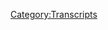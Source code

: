 {{DEFAULTSORT:
    #_TRANSCRIPT_0463:July 28-30, 2020
}}{{Transcript
    | title         = [[463: July 28-30, 2020]]
    | caption       = [https://knowledgefight.libsyn.com/462-july-28-30-2020 Listen to this episode on Libsyn]
    | episodeNumber = [[463: July 28-30, 2020|463]]
    | length        = 02:46:52
}}

{{MessageBox
    | header     = Warning: Bot Generated Content
    | text       = This transcript was automatically generated by transcription software and likely contains many mistakes and misattributions. Please check the audio for definitive quotes, attribution, and context.
    | image      = N3yvass4myg91.webp
    | imagewidth = 50px
    | id         = warning
}}

{{TranscriptBlock
    | name      = Unknown Speaker
    | timestamp = 00:00:00.000
    | text      = N-N-N-N-N-N-Knowledge Fight
}}

{{TranscriptBlock
    | name      = Unknown Speaker
    | timestamp = 00:00:13.000
    | text      = Dan and Jordan, I am sweating
}}

{{TranscriptBlock
    | name      = Unknown Speaker
    | timestamp = 00:00:18.000
    | text      = knowledgefight.com, it's time to pray
}}

{{TranscriptBlock
    | name      = Unknown Speaker
    | timestamp = 00:00:21.000
    | text      = I have great respect for knowledgefight
}}

{{TranscriptBlock
    | name      = Unknown Speaker
    | timestamp = 00:00:24.000
    | text      = knowledgefight
}}

{{TranscriptBlock
    | name      = Unknown Speaker
    | timestamp = 00:00:25.000
    | text      = I'm sick of them posing as if they're the good guys
}}

{{TranscriptBlock
    | name      = Unknown Speaker
    | timestamp = 00:00:27.000
    | text      = saying we are the bad guys, knowledgefight
}}

{{TranscriptBlock
    | name      = Unknown Speaker
    | timestamp = 00:00:30.000
    | text      = Dan and Jordan, knowledgefight
}}

{{TranscriptBlock
    | name      = Unknown Speaker
    | timestamp = 00:00:33.000
    | text      = riddle her, riddle her, riddle her
}}

{{TranscriptBlock
    | name      = Unknown Speaker
    | timestamp = 00:00:34.000
    | text      = need, need money
}}

{{TranscriptBlock
    | name      = Unknown Speaker
    | timestamp = 00:00:36.000
    | text      = riddle her, riddle her, riddle her
}}

{{TranscriptBlock
    | name      = Unknown Speaker
    | timestamp = 00:00:39.000
    | text      = Andy and Chansos, Andy and Ch- Andy
}}

{{TranscriptBlock
    | name      = Unknown Speaker
    | timestamp = 00:00:42.000
    | text      = stop it, Andy and Chan- Andy and Chan-
}}

{{TranscriptBlock
    | name      = Unknown Speaker
    | timestamp = 00:00:45.000
    | text      = Andy, Andy, it's time to pray
}}

{{TranscriptBlock
    | name      = Unknown Speaker
    | timestamp = 00:00:47.000
    | text      = Andy and Chansos, you're on the air, thanks for holding us
}}

{{TranscriptBlock
    | name      = Unknown Speaker
    | timestamp = 00:00:49.000
    | text      = Hello Alex, I'm a first time caller, I'm a huge fan
}}

{{TranscriptBlock
    | name      = Unknown Speaker
    | timestamp = 00:00:52.000
    | text      = I love your world
}}

{{TranscriptBlock
    | name      = Unknown Speaker
    | timestamp = 00:00:53.000
    | text      = knowledgefight
}}

{{TranscriptBlock
    | name      = Unknown Speaker
    | timestamp = 00:00:54.000
    | text      = Hey everybody, welcome back to Knowledge Fight, I'm Dan.
}}

{{TranscriptBlock
    | name      = Unknown Speaker
    | timestamp = 00:01:01.520
    | text      = I'm Jordan.
}}

{{TranscriptBlock
    | name      = Unknown Speaker
    | timestamp = 00:01:02.520
    | text      = We're couple dudes.
}}

{{TranscriptBlock
    | name      = Unknown Speaker
    | timestamp = 00:01:03.520
    | text      = I sit around, drink novelty beverages and talk a little bit about Alex Jones.
}}

{{TranscriptBlock
    | name      = Unknown Speaker
    | timestamp = 00:01:06.040
    | text      = Indeed we are, Dan.
}}

{{TranscriptBlock
    | name      = Unknown Speaker
    | timestamp = 00:01:07.040
    | text      = Jordan.
}}

{{TranscriptBlock
    | name      = Unknown Speaker
    | timestamp = 00:01:08.040
    | text      = Dan?
}}

{{TranscriptBlock
    | name      = Unknown Speaker
    | timestamp = 00:01:09.040
    | text      = Jordan.
}}

{{TranscriptBlock
    | name      = Unknown Speaker
    | timestamp = 00:01:10.040
    | text      = Quick question for you.
}}

{{TranscriptBlock
    | name      = Unknown Speaker
    | timestamp = 00:01:11.040
    | text      = What's your bright spot today?
}}

{{TranscriptBlock
    | name      = Unknown Speaker
    | timestamp = 00:01:12.040
    | text      = Well, interestingly, I stumbled across a little video series on YouTube that I think is really
}}

{{TranscriptBlock
    | name      = Unknown Speaker
    | timestamp = 00:01:16.200
    | text      = great and I've enjoyed quite a bit.
}}

{{TranscriptBlock
    | name      = Unknown Speaker
    | timestamp = 00:01:18.560
    | text      = There's this channel called Timba on Toast, T-I-M-B-A-H.
}}

{{TranscriptBlock
    | name      = Unknown Speaker
    | timestamp = 00:01:23.599
    | text      = I believe I first heard of them or this person through the majority report because they were
}}

{{TranscriptBlock
    | name      = Unknown Speaker
    | timestamp = 00:01:30.019
    | text      = talking about how his channel had a great breakdown of Dave Rubin and a lot of the trends
}}

{{TranscriptBlock
    | name      = Unknown Speaker
    | timestamp = 00:01:35.599
    | text      = on his channel.
}}

{{TranscriptBlock
    | name      = Unknown Speaker
    | timestamp = 00:01:37.400
    | text      = Fantastic video series about Dave Rubin.
}}

{{TranscriptBlock
    | name      = Unknown Speaker
    | timestamp = 00:01:39.560
    | text      = I think it's called his Battle of Ideas, which people can check out.
}}

{{TranscriptBlock
    | name      = Unknown Speaker
    | timestamp = 00:01:44.239
    | text      = I was unaware of this, but I stumbled across Timba on Toast had a new series that's going
}}

{{TranscriptBlock
    | name      = Unknown Speaker
    | timestamp = 00:01:49.680
    | text      = on.
}}

{{TranscriptBlock
    | name      = Unknown Speaker
    | timestamp = 00:01:50.680
    | text      = I don't know if any of them are out now, but I'm not sure how many total there will be.
}}

{{TranscriptBlock
    | name      = Unknown Speaker
    | timestamp = 00:01:54.200
    | text      = English muffins, white bread and wheat bread, I assume.
}}

{{TranscriptBlock
    | name      = Unknown Speaker
    | timestamp = 00:01:56.920
    | text      = No, it's about James O'Keefe and the history of Project Veritas.
}}

{{TranscriptBlock
    | name      = Unknown Speaker
    | timestamp = 00:02:01.120
    | text      = It's fantastic.
}}

{{TranscriptBlock
    | name      = Unknown Speaker
    | timestamp = 00:02:02.120
    | text      = It's just really well done.
}}

{{TranscriptBlock
    | name      = Unknown Speaker
    | timestamp = 00:02:04.840
    | text      = I'm really impressed with the quality and entertainmentness of it.
}}

{{TranscriptBlock
    | name      = Unknown Speaker
    | timestamp = 00:02:09.879
    | text      = It's well edited videos, keep your attention, well done.
}}

{{TranscriptBlock
    | name      = Unknown Speaker
    | timestamp = 00:02:17.919
    | text      = It's a subject that I don't have the patience to really research in the way that maybe I
}}

{{TranscriptBlock
    | name      = Unknown Speaker
    | timestamp = 00:02:22.960
    | text      = would like to.
}}

{{TranscriptBlock
    | name      = Unknown Speaker
    | timestamp = 00:02:23.960
    | text      = Thanks for the alley-oop.
}}

{{TranscriptBlock
    | name      = Unknown Speaker
    | timestamp = 00:02:24.960
    | text      = Yeah, absolutely.
}}

{{TranscriptBlock
    | name      = Unknown Speaker
    | timestamp = 00:02:25.960
    | text      = Yeah, yeah, yeah.
}}

{{TranscriptBlock
    | name      = Unknown Speaker
    | timestamp = 00:02:26.960
    | text      = I think there's a lot of value to it and it's just well done, well done.
}}

{{TranscriptBlock
    | name      = Unknown Speaker
    | timestamp = 00:02:29.560
    | text      = That's great.
}}

{{TranscriptBlock
    | name      = Unknown Speaker
    | timestamp = 00:02:30.560
    | text      = Shout out.
}}

{{TranscriptBlock
    | name      = Unknown Speaker
    | timestamp = 00:02:31.560
    | text      = That's fantastic.
}}

{{TranscriptBlock
    | name      = Unknown Speaker
    | timestamp = 00:02:32.560
    | text      = Yep.
}}

{{TranscriptBlock
    | name      = Unknown Speaker
    | timestamp = 00:02:33.560
    | text      = For me?
}}

{{TranscriptBlock
    | name      = Unknown Speaker
    | timestamp = 00:02:34.560
    | text      = Looking forward to, here's the other thing, Tim, the first three of these might be a total
}}

{{TranscriptBlock
    | name      = Unknown Speaker
    | timestamp = 00:02:39.099
    | text      = of like five hours long.
}}

{{TranscriptBlock
    | name      = Unknown Speaker
    | timestamp = 00:02:40.680
    | text      = Oh, okay.
}}

{{TranscriptBlock
    | name      = Unknown Speaker
    | timestamp = 00:02:41.680
    | text      = I hope it's like a hundred hours.
}}

{{TranscriptBlock
    | name      = Unknown Speaker
    | timestamp = 00:02:43.199
    | text      = Yeah, I was going to say.
}}

{{TranscriptBlock
    | name      = Unknown Speaker
    | timestamp = 00:02:44.199
    | text      = I hope there's 50 parts in this series.
}}

{{TranscriptBlock
    | name      = Unknown Speaker
    | timestamp = 00:02:47.080
    | text      = Finally, somebody giving us content at the length that we put out content.
}}

{{TranscriptBlock
    | name      = Unknown Speaker
    | timestamp = 00:02:51.199
    | text      = Showing some of my cards there.
}}

{{TranscriptBlock
    | name      = Unknown Speaker
    | timestamp = 00:02:53.800
    | text      = Yeah.
}}

{{TranscriptBlock
    | name      = Unknown Speaker
    | timestamp = 00:02:54.800
    | text      = I like long things.
}}

{{TranscriptBlock
    | name      = Unknown Speaker
    | timestamp = 00:02:55.800
    | text      = You like long things.
}}

{{TranscriptBlock
    | name      = Unknown Speaker
    | timestamp = 00:02:56.800
    | text      = Yeah.
}}

{{TranscriptBlock
    | name      = Unknown Speaker
    | timestamp = 00:02:57.800
    | text      = For sure.
}}

{{TranscriptBlock
    | name      = Unknown Speaker
    | timestamp = 00:02:58.800
    | text      = Anyway, what about you?
}}

{{TranscriptBlock
    | name      = Unknown Speaker
    | timestamp = 00:02:59.800
    | text      = For me tonight, Zion Williamson is back playing NBA basketball, Dan.
}}

{{TranscriptBlock
    | name      = Unknown Speaker
    | timestamp = 00:03:05.360
    | text      = You are-
}}

{{TranscriptBlock
    | name      = Unknown Speaker
    | timestamp = 00:03:06.360
    | text      = Zion Williamson, Dan.
}}

{{TranscriptBlock
    | name      = Unknown Speaker
    | timestamp = 00:03:08.000
    | text      = You're really excited about these sports things, but the last one you brought up did not end
}}

{{TranscriptBlock
    | name      = Unknown Speaker
    | timestamp = 00:03:12.159
    | text      = well.
}}

{{TranscriptBlock
    | name      = Unknown Speaker
    | timestamp = 00:03:13.159
    | text      = No, no, no, no.
}}

{{TranscriptBlock
    | name      = Unknown Speaker
    | timestamp = 00:03:14.159
    | text      = MLB is going great, Dan.
}}

{{TranscriptBlock
    | name      = Unknown Speaker
    | timestamp = 00:03:15.159
    | text      = I have no idea what you're talking about.
}}

{{TranscriptBlock
    | name      = Unknown Speaker
    | timestamp = 00:03:16.159
    | text      = No, no, no.
}}

{{TranscriptBlock
    | name      = Unknown Speaker
    | timestamp = 00:03:17.159
    | text      = The season should continue and everybody knows that.
}}

{{TranscriptBlock
    | name      = Unknown Speaker
    | timestamp = 00:03:19.319
    | text      = I feel like I have to be very cautious about celebrating your bright spot of basketball
}}

{{TranscriptBlock
    | name      = Unknown Speaker
    | timestamp = 00:03:24.120
    | text      = being bad.
}}

{{TranscriptBlock
    | name      = Unknown Speaker
    | timestamp = 00:03:25.120
    | text      = It's a terrible idea.
}}

{{TranscriptBlock
    | name      = Unknown Speaker
    | timestamp = 00:03:26.120
    | text      = It's terrible.
}}

{{TranscriptBlock
    | name      = Unknown Speaker
    | timestamp = 00:03:27.120
    | text      = After the last one, I tentatively went along with you celebrating did not turn out well
}}

{{TranscriptBlock
    | name      = Unknown Speaker
    | timestamp = 00:03:31.639
    | text      = for the folks in the Marlins.
}}

{{TranscriptBlock
    | name      = Unknown Speaker
    | timestamp = 00:03:35.319
    | text      = Baseball is in a situation where it's like they either cancel the season or just contract
}}

{{TranscriptBlock
    | name      = Unknown Speaker
    | timestamp = 00:03:40.520
    | text      = to the Marlins and just like, nah, you guys aren't a franchise anymore.
}}

{{TranscriptBlock
    | name      = Unknown Speaker
    | timestamp = 00:03:44.439
    | text      = The end.
}}

{{TranscriptBlock
    | name      = Unknown Speaker
    | timestamp = 00:03:45.439
    | text      = It seems like not a great position.
}}

{{TranscriptBlock
    | name      = Unknown Speaker
    | timestamp = 00:03:48.000
    | text      = Honestly, the Marlins should not still be a franchise, so I'm fine with that as well.
}}

{{TranscriptBlock
    | name      = Unknown Speaker
    | timestamp = 00:03:51.879
    | text      = Does Jeter own them?
}}

{{TranscriptBlock
    | name      = Unknown Speaker
    | timestamp = 00:03:53.159
    | text      = Jeter is the CEO and he's got part ownership and let me tell you something, Dan.
}}

{{TranscriptBlock
    | name      = Unknown Speaker
    | timestamp = 00:03:57.360
    | text      = If you want somebody to get rid of any good players, Jeter's your man.
}}

{{TranscriptBlock
    | name      = Unknown Speaker
    | timestamp = 00:04:01.319
    | text      = See, I like that.
}}

{{TranscriptBlock
    | name      = Unknown Speaker
    | timestamp = 00:04:02.319
    | text      = I know trivia.
}}

{{TranscriptBlock
    | name      = Unknown Speaker
    | timestamp = 00:04:03.319
    | text      = Yeah, there you go.
}}

{{TranscriptBlock
    | name      = Unknown Speaker
    | timestamp = 00:04:04.319
    | text      = So, Jordan, today we had an interesting episode to go over.
}}

{{TranscriptBlock
    | name      = Unknown Speaker
    | timestamp = 00:04:08.280
    | text      = We're talking July 28th through 30th, 2020.
}}

{{TranscriptBlock
    | name      = Unknown Speaker
    | timestamp = 00:04:11.960
    | text      = I'm Dan.
}}

{{TranscriptBlock
    | name      = Unknown Speaker
    | timestamp = 00:04:12.960
    | text      = This is 2020.
}}

{{TranscriptBlock
    | name      = Unknown Speaker
    | timestamp = 00:04:13.960
    | text      = God damn it.
}}

{{TranscriptBlock
    | name      = Unknown Speaker
    | timestamp = 00:04:14.960
    | text      = Here was the plan.
}}

{{TranscriptBlock
    | name      = Unknown Speaker
    | timestamp = 00:04:16.519
    | text      = I was aware that this Frontline special on PBS about Alex Jones and Roger Stone and Trump
}}

{{TranscriptBlock
    | name      = Unknown Speaker
    | timestamp = 00:04:22.480
    | text      = was going to come out and so I initially had planned that our episode for Friday was going
}}

{{TranscriptBlock
    | name      = Unknown Speaker
    | timestamp = 00:04:28.220
    | text      = to be a discussion of that Frontline episode and then a look at Alex on the day before
}}

{{TranscriptBlock
    | name      = Unknown Speaker
    | timestamp = 00:04:33.040
    | text      = it airs and the day after it airs.
}}

{{TranscriptBlock
    | name      = Unknown Speaker
    | timestamp = 00:04:35.360
    | text      = Obviously.
}}

{{TranscriptBlock
    | name      = Unknown Speaker
    | timestamp = 00:04:36.360
    | text      = Easy.
}}

{{TranscriptBlock
    | name      = Unknown Speaker
    | timestamp = 00:04:37.360
    | text      = That alone would have been an all right episode.
}}

{{TranscriptBlock
    | name      = Unknown Speaker
    | timestamp = 00:04:40.240
    | text      = Pretty good episode.
}}

{{TranscriptBlock
    | name      = Unknown Speaker
    | timestamp = 00:04:41.240
    | text      = I think there's some really fucked up things that happened.
}}

{{TranscriptBlock
    | name      = Unknown Speaker
    | timestamp = 00:04:44.040
    | text      = And, I have a critique of that PBS Frontline special that I think is interesting and I
}}

{{TranscriptBlock
    | name      = Unknown Speaker
    | timestamp = 00:04:50.759
    | text      = have a lot to say about it.
}}

{{TranscriptBlock
    | name      = Unknown Speaker
    | timestamp = 00:04:53.120
    | text      = That said, today, we're recording this on the 30th, Thursday, Trump tweeted in the morning
}}

{{TranscriptBlock
    | name      = Unknown Speaker
    | timestamp = 00:04:59.959
    | text      = something to the effect of, hey, maybe we should postpone the election.
}}

{{TranscriptBlock
    | name      = Unknown Speaker
    | timestamp = 00:05:04.000
    | text      = Yes.
}}

{{TranscriptBlock
    | name      = Unknown Speaker
    | timestamp = 00:05:05.000
    | text      = Yeah, yeah, yeah.
}}

{{TranscriptBlock
    | name      = Unknown Speaker
    | timestamp = 00:05:06.000
    | text      = And, I mean, obviously that can't wait for Monday.
}}

{{TranscriptBlock
    | name      = Unknown Speaker
    | timestamp = 00:05:09.319
    | text      = We have to know what Alex's take on that is.
}}

{{TranscriptBlock
    | name      = Unknown Speaker
    | timestamp = 00:05:12.079
    | text      = So, now, we throw the 30th Thursday's episode onto the pile and see where Alex is at with
}}

{{TranscriptBlock
    | name      = Unknown Speaker
    | timestamp = 00:05:19.079
    | text      = the idea of a president saying like, hey, the election's going to be corrupt so maybe
}}

{{TranscriptBlock
    | name      = Unknown Speaker
    | timestamp = 00:05:23.680
    | text      = we should just put it off.
}}

{{TranscriptBlock
    | name      = Unknown Speaker
    | timestamp = 00:05:24.680
    | text      = Eh, what are elections for if they're corrupt, Dan?
}}

{{TranscriptBlock
    | name      = Unknown Speaker
    | timestamp = 00:05:27.519
    | text      = Maybe we should put it off to some nebulous vague point in the future when I declare that
}}

{{TranscriptBlock
    | name      = Unknown Speaker
    | timestamp = 00:05:32.639
    | text      = the election is valid.
}}

{{TranscriptBlock
    | name      = Unknown Speaker
    | timestamp = 00:05:33.639
    | text      = No, no, no.
}}

{{TranscriptBlock
    | name      = Unknown Speaker
    | timestamp = 00:05:34.639
    | text      = If we can't have an election this year, obviously, we just do it again four years from now and
}}

{{TranscriptBlock
    | name      = Unknown Speaker
    | timestamp = 00:05:38.839
    | text      = everybody just is fine with that.
}}

{{TranscriptBlock
    | name      = Unknown Speaker
    | timestamp = 00:05:41.319
    | text      = And before we have too much conversation of that, obviously, as a number of people have
}}

{{TranscriptBlock
    | name      = Unknown Speaker
    | timestamp = 00:05:46.959
    | text      = pointed out, Trump doesn't have the authority to do that.
}}

{{TranscriptBlock
    | name      = Unknown Speaker
    | timestamp = 00:05:49.199
    | text      = Yeah, like he cares.
}}

{{TranscriptBlock
    | name      = Unknown Speaker
    | timestamp = 00:05:50.439
    | text      = Right.
}}

{{TranscriptBlock
    | name      = Unknown Speaker
    | timestamp = 00:05:51.439
    | text      = Or America.
}}

{{TranscriptBlock
    | name      = Unknown Speaker
    | timestamp = 00:05:52.439
    | text      = Well, that could be your position.
}}

{{TranscriptBlock
    | name      = Unknown Speaker
    | timestamp = 00:05:54.000
    | text      = I'm more concerned about the side effects of that conversation being had by a sitting
}}

{{TranscriptBlock
    | name      = Unknown Speaker
    | timestamp = 00:06:02.759
    | text      = president.
}}

{{TranscriptBlock
    | name      = Unknown Speaker
    | timestamp = 00:06:03.759
    | text      = The effect that that has on the people who follow him, the expectations surrounding the
}}

{{TranscriptBlock
    | name      = Unknown Speaker
    | timestamp = 00:06:08.879
    | text      = upcoming election, all that sort of stuff is really far more what I'm concerned with.
}}

{{TranscriptBlock
    | name      = Unknown Speaker
    | timestamp = 00:06:14.360
    | text      = It's an issue.
}}

{{TranscriptBlock
    | name      = Unknown Speaker
    | timestamp = 00:06:15.360
    | text      = Yes, very much so.
}}

{{TranscriptBlock
    | name      = Unknown Speaker
    | timestamp = 00:06:16.360
    | text      = And we'll get to that at the end of this episode when we talk about the 30th.
}}

{{TranscriptBlock
    | name      = Unknown Speaker
    | timestamp = 00:06:19.959
    | text      = But for now, let's get into this.
}}

{{TranscriptBlock
    | name      = Unknown Speaker
    | timestamp = 00:06:24.120
    | text      = And before we do, let's thank some people who have signed up in our sporting show.
}}

{{TranscriptBlock
    | name      = Unknown Speaker
    | timestamp = 00:06:29.399
    | text      = I think we should suspend this until some nebulous time in the future, Dan.
}}

{{TranscriptBlock
    | name      = Unknown Speaker
    | timestamp = 00:06:33.079
    | text      = Suspend shout-outs?
}}

{{TranscriptBlock
    | name      = Unknown Speaker
    | timestamp = 00:06:34.079
    | text      = Yeah.
}}

{{TranscriptBlock
    | name      = Unknown Speaker
    | timestamp = 00:06:35.079
    | text      = Can't do it.
}}

{{TranscriptBlock
    | name      = Unknown Speaker
    | timestamp = 00:06:36.079
    | text      = Next, great name, Daniel C. Thank you so much.
}}

{{TranscriptBlock
    | name      = Unknown Speaker
    | timestamp = 00:06:42.899
    | text      = You are now a policy wonk.
}}

{{TranscriptBlock
    | name      = Unknown Speaker
    | timestamp = 00:06:54.939
    | text      = I'm a policy wonk.
}}

{{TranscriptBlock
    | name      = Unknown Speaker
    | timestamp = 00:06:56.019
    | text      = Thank you, Patrick!
}}

{{TranscriptBlock
    | name      = Unknown Speaker
    | timestamp = 00:06:57.019
    | text      = Next, Daniel L Charisma.
}}

{{TranscriptBlock
    | name      = Unknown Speaker
    | timestamp = 00:06:58.019
    | text      = Ooh.
}}

{{TranscriptBlock
    | name      = Unknown Speaker
    | timestamp = 00:06:59.019
    | text      = Great name.
}}

{{TranscriptBlock
    | name      = Unknown Speaker
    | timestamp = 00:07:00.019
    | text      = Another great name.
}}

{{TranscriptBlock
    | name      = Unknown Speaker
    | timestamp = 00:07:01.019
    | text      = Daniel B. Thank you so much.
}}

{{TranscriptBlock
    | name      = Unknown Speaker
    | timestamp = 00:07:02.019
    | text      = You are now a policy wonk.
}}

{{TranscriptBlock
    | name      = Unknown Speaker
    | timestamp = 00:07:03.019
    | text      = I'm a policy wonk.
}}

{{TranscriptBlock
    | name      = Unknown Speaker
    | timestamp = 00:07:04.019
    | text      = Thanks, Daniel!
}}

{{TranscriptBlock
    | name      = Unknown Speaker
    | timestamp = 00:07:05.019
    | text      = Next, Morier.
}}

{{TranscriptBlock
    | name      = Unknown Speaker
    | timestamp = 00:07:06.019
    | text      = Thank you so much.
}}

{{TranscriptBlock
    | name      = Unknown Speaker
    | timestamp = 00:07:07.019
    | text      = You are now a policy wonk.
}}

{{TranscriptBlock
    | name      = Unknown Speaker
    | timestamp = 00:07:08.019
    | text      = I'm a policy wonk.
}}

{{TranscriptBlock
    | name      = Unknown Speaker
    | timestamp = 00:07:09.019
    | text      = Thank you, Morier.
}}

{{TranscriptBlock
    | name      = Unknown Speaker
    | timestamp = 00:07:10.019
    | text      = Thank you.
}}

{{TranscriptBlock
    | name      = Unknown Speaker
    | timestamp = 00:07:11.019
    | text      = Next, Rebecca.
}}

{{TranscriptBlock
    | name      = Unknown Speaker
    | timestamp = 00:07:12.019
    | text      = Thank you so much.
}}

{{TranscriptBlock
    | name      = Unknown Speaker
    | timestamp = 00:07:13.019
    | text      = You are now a policy wonk.
}}

{{TranscriptBlock
    | name      = Unknown Speaker
    | timestamp = 00:07:14.019
    | text      = I'm a policy wonk.
}}

{{TranscriptBlock
    | name      = Unknown Speaker
    | timestamp = 00:07:15.019
    | text      = Thank you very much, Rebecca!
}}

{{TranscriptBlock
    | name      = Unknown Speaker
    | timestamp = 00:07:16.019
    | text      = Thank you!
}}

{{TranscriptBlock
    | name      = Unknown Speaker
    | timestamp = 00:07:17.019
    | text      = And finally, let's say thank you too.
}}

{{TranscriptBlock
    | name      = Unknown Speaker
    | timestamp = 00:07:18.019
    | text      = A couple of people that donated on the elevated level.
}}

{{TranscriptBlock
    | name      = Unknown Speaker
    | timestamp = 00:07:19.019
    | text      = We appreciate that very much.
}}

{{TranscriptBlock
    | name      = Unknown Speaker
    | timestamp = 00:07:20.019
    | text      = So first of all Zach R. Thank you so much.
}}

{{TranscriptBlock
    | name      = Unknown Speaker
    | timestamp = 00:07:21.420
    | text      = You are now a technocrat.
}}

{{TranscriptBlock
    | name      = Unknown Speaker
    | timestamp = 00:07:22.839
    | text      = Colleen W. Thank you so much. You are now a technocrat.
}}

{{TranscriptBlock
    | name      = Unknown Speaker
    | timestamp = 00:07:25.839
    | text      = I'm a policy wonk.
}}

{{TranscriptBlock
    | name      = Unknown Speaker
    | timestamp = 00:07:26.839
    | text      = Crikey, mate. That's fantastic. Have yourself a brew.
}}

{{TranscriptBlock
    | name      = Unknown Speaker
    | timestamp = 00:07:29.839
    | text      = How's your 401k doing, bro?
}}

{{TranscriptBlock
    | name      = Unknown Speaker
    | timestamp = 00:07:31.839
    | text      = Alright, we gotta go full tilt boogie on this, Watson, alright?
}}

{{TranscriptBlock
    | name      = Unknown Speaker
    | timestamp = 00:07:33.839
    | text      = Let's just get down to business. We ain't making that money off that heroin.
}}

{{TranscriptBlock
    | name      = Unknown Speaker
    | timestamp = 00:07:37.839
    | text      = Why you pimps so good? My neck is freakishly large.
}}

{{TranscriptBlock
    | name      = Unknown Speaker
    | timestamp = 00:07:40.839
    | text      = I declare info war on you.
}}

{{TranscriptBlock
    | name      = Unknown Speaker
    | timestamp = 00:07:43.839
    | text      = Thank you so much, Zack, and thank you so much, Colleen.
}}

{{TranscriptBlock
    | name      = Unknown Speaker
    | timestamp = 00:07:45.839
    | text      = Yes, thank you very much to the both of you.
}}

{{TranscriptBlock
    | name      = Unknown Speaker
    | timestamp = 00:07:47.839
    | text      = If you're out there listening and you're thinking,
}}

{{TranscriptBlock
    | name      = Unknown Speaker
    | timestamp = 00:07:48.839
    | text      = hey, I enjoyed this show, I'd like to support these gents,
}}

{{TranscriptBlock
    | name      = Unknown Speaker
    | timestamp = 00:07:50.839
    | text      = you can do that by going to our website, knowledgefight.com,
}}

{{TranscriptBlock
    | name      = Unknown Speaker
    | timestamp = 00:07:52.839
    | text      = clicking the button that says support the show, we would appreciate it.
}}

{{TranscriptBlock
    | name      = Unknown Speaker
    | timestamp = 00:07:54.839
    | text      = Indeed we would.
}}

{{TranscriptBlock
    | name      = Unknown Speaker
    | timestamp = 00:07:55.839
    | text      = Or you could take that generosity, put it in a cask...
}}

{{TranscriptBlock
    | name      = Unknown Speaker
    | timestamp = 00:08:01.839
    | text      = Cast iron.
}}

{{TranscriptBlock
    | name      = Unknown Speaker
    | timestamp = 00:08:02.839
    | text      = No, oak barrel.
}}

{{TranscriptBlock
    | name      = Unknown Speaker
    | timestamp = 00:08:05.839
    | text      = Okay, a cask, just a regular cask, like the one of Montiado.
}}

{{TranscriptBlock
    | name      = Unknown Speaker
    | timestamp = 00:08:08.839
    | text      = I'm realizing I don't know how to age whiskey.
}}

{{TranscriptBlock
    | name      = Unknown Speaker
    | timestamp = 00:08:10.839
    | text      = No, no, no, you put it in there.
}}

{{TranscriptBlock
    | name      = Unknown Speaker
    | timestamp = 00:08:12.839
    | text      = What I was trying to do is...
}}

{{TranscriptBlock
    | name      = Unknown Speaker
    | timestamp = 00:08:14.839
    | text      = Put a thing in there.
}}

{{TranscriptBlock
    | name      = Unknown Speaker
    | timestamp = 00:08:15.839
    | text      = An analogy of how you would age whiskey,
}}

{{TranscriptBlock
    | name      = Unknown Speaker
    | timestamp = 00:08:17.839
    | text      = but with that generosity and then bottle it and send it
}}

{{TranscriptBlock
    | name      = Unknown Speaker
    | timestamp = 00:08:20.839
    | text      = to a local charity in your area.
}}

{{TranscriptBlock
    | name      = Unknown Speaker
    | timestamp = 00:08:22.839
    | text      = Put a bung on that casket and get it to a local charity.
}}

{{TranscriptBlock
    | name      = Unknown Speaker
    | timestamp = 00:08:26.839
    | text      = Yes.
}}

{{TranscriptBlock
    | name      = Unknown Speaker
    | timestamp = 00:08:27.839
    | text      = So I thought what I would do first on this episode
}}

{{TranscriptBlock
    | name      = Unknown Speaker
    | timestamp = 00:08:30.839
    | text      = is discuss the actual Frontline PBS special.
}}

{{TranscriptBlock
    | name      = Unknown Speaker
    | timestamp = 00:08:33.840
    | text      = Sure, sure.
}}

{{TranscriptBlock
    | name      = Unknown Speaker
    | timestamp = 00:08:34.840
    | text      = I thought it was pretty well done.
}}

{{TranscriptBlock
    | name      = Unknown Speaker
    | timestamp = 00:08:36.840
    | text      = Good?
}}

{{TranscriptBlock
    | name      = Unknown Speaker
    | timestamp = 00:08:37.840
    | text      = As a whole, yeah.
}}

{{TranscriptBlock
    | name      = Unknown Speaker
    | timestamp = 00:08:38.840
    | text      = Good?
}}

{{TranscriptBlock
    | name      = Unknown Speaker
    | timestamp = 00:08:39.840
    | text      = I think it was pretty much what it intended to be.
}}

{{TranscriptBlock
    | name      = Unknown Speaker
    | timestamp = 00:08:41.840
    | text      = For people who don't know a lot about Alex,
}}

{{TranscriptBlock
    | name      = Unknown Speaker
    | timestamp = 00:08:43.840
    | text      = it's a pretty good primer about what you might call his greatest hits.
}}

{{TranscriptBlock
    | name      = Unknown Speaker
    | timestamp = 00:08:46.840
    | text      = There were very accurate points about his coverage
}}

{{TranscriptBlock
    | name      = Unknown Speaker
    | timestamp = 00:08:48.840
    | text      = of things like 9-11 and Sandy Hook and Pizzagate,
}}

{{TranscriptBlock
    | name      = Unknown Speaker
    | timestamp = 00:08:51.840
    | text      = but there were also a couple of glaring problems
}}

{{TranscriptBlock
    | name      = Unknown Speaker
    | timestamp = 00:08:53.840
    | text      = with the documentary that I think bear mentioning.
}}

{{TranscriptBlock
    | name      = Unknown Speaker
    | timestamp = 00:08:56.840
    | text      = One of them is no real conversation about the Boston bombing,
}}

{{TranscriptBlock
    | name      = Unknown Speaker
    | timestamp = 00:09:00.840
    | text      = and I know that maybe that's one of the pieces of his history
}}

{{TranscriptBlock
    | name      = Unknown Speaker
    | timestamp = 00:09:04.840
    | text      = that I'm more intimately familiar with because of looking at it,
}}

{{TranscriptBlock
    | name      = Unknown Speaker
    | timestamp = 00:09:09.840
    | text      = but I think it's one of the more relevant pieces
}}

{{TranscriptBlock
    | name      = Unknown Speaker
    | timestamp = 00:09:13.840
    | text      = of his propaganda, and I thought that was kind of missing.
}}

{{TranscriptBlock
    | name      = Unknown Speaker
    | timestamp = 00:09:19.840
    | text      = I think that's a big chapter in his life,
}}

{{TranscriptBlock
    | name      = Unknown Speaker
    | timestamp = 00:09:21.840
    | text      = but maybe that's my own Picadillo.
}}

{{TranscriptBlock
    | name      = Unknown Speaker
    | timestamp = 00:09:25.840
    | text      = Second thing, I think there was an overly simplistic telling
}}

{{TranscriptBlock
    | name      = Unknown Speaker
    | timestamp = 00:09:28.840
    | text      = of Alex's transition to supporting Trump.
}}

{{TranscriptBlock
    | name      = Unknown Speaker
    | timestamp = 00:09:31.840
    | text      = They kind of made it appear that Roger Stone just showed up
}}

{{TranscriptBlock
    | name      = Unknown Speaker
    | timestamp = 00:09:34.840
    | text      = and then Alex supported Trump,
}}

{{TranscriptBlock
    | name      = Unknown Speaker
    | timestamp = 00:09:36.840
    | text      = and there was no real fleshing out of a lot of the path that he took.
}}

{{TranscriptBlock
    | name      = Unknown Speaker
    | timestamp = 00:09:42.840
    | text      = There was no, the clips of him saying that Trump is a con man.
}}

{{TranscriptBlock
    | name      = Unknown Speaker
    | timestamp = 00:09:46.840
    | text      = Did they not use those clips?
}}

{{TranscriptBlock
    | name      = Unknown Speaker
    | timestamp = 00:09:47.840
    | text      = No.
}}

{{TranscriptBlock
    | name      = Unknown Speaker
    | timestamp = 00:09:48.840
    | text      = Shouldn't they have emailed you?
}}

{{TranscriptBlock
    | name      = Unknown Speaker
    | timestamp = 00:09:50.840
    | text      = I feel like that could have added something to it to point out
}}

{{TranscriptBlock
    | name      = Unknown Speaker
    | timestamp = 00:09:53.840
    | text      = that in July of 2015, Alex was saying that Trump is mobbed up
}}

{{TranscriptBlock
    | name      = Unknown Speaker
    | timestamp = 00:09:58.840
    | text      = and he's a front man for consortiums on the East Coast.
}}

{{TranscriptBlock
    | name      = Unknown Speaker
    | timestamp = 00:10:00.840
    | text      = There you go.
}}

{{TranscriptBlock
    | name      = Unknown Speaker
    | timestamp = 00:10:01.840
    | text      = I feel like that could have helped the image that is being presented.
}}

{{TranscriptBlock
    | name      = Unknown Speaker
    | timestamp = 00:10:05.840
    | text      = There's no conversation of Steve Pacanich at all.
}}

{{TranscriptBlock
    | name      = Unknown Speaker
    | timestamp = 00:10:08.840
    | text      = A lot of these things, like Sandy Hook, 9-11, Trump,
}}

{{TranscriptBlock
    | name      = Unknown Speaker
    | timestamp = 00:10:13.840
    | text      = all of it intersects with Steve Pacanich and his involvement in Alex's.
}}

{{TranscriptBlock
    | name      = Unknown Speaker
    | timestamp = 00:10:17.840
    | text      = Maybe that would have been too much to unpack.
}}

{{TranscriptBlock
    | name      = Unknown Speaker
    | timestamp = 00:10:20.840
    | text      = Possible.
}}

{{TranscriptBlock
    | name      = Unknown Speaker
    | timestamp = 00:10:21.840
    | text      = At the same time, what I'm saying is what it intends to be
}}

{{TranscriptBlock
    | name      = Unknown Speaker
    | timestamp = 00:10:25.840
    | text      = is a front-facing thing for people who aren't in the weeds
}}

{{TranscriptBlock
    | name      = Unknown Speaker
    | timestamp = 00:10:29.840
    | text      = with a lot of these issues.
}}

{{TranscriptBlock
    | name      = Unknown Speaker
    | timestamp = 00:10:31.840
    | text      = If you look at it from that standpoint,
}}

{{TranscriptBlock
    | name      = Unknown Speaker
    | timestamp = 00:10:33.840
    | text      = that it's almost a simplified version of things,
}}

{{TranscriptBlock
    | name      = Unknown Speaker
    | timestamp = 00:10:36.840
    | text      = I think they did a pretty good job.
}}

{{TranscriptBlock
    | name      = Unknown Speaker
    | timestamp = 00:10:38.840
    | text      = Okay, good.
}}

{{TranscriptBlock
    | name      = Unknown Speaker
    | timestamp = 00:10:39.840
    | text      = I would have maybe...
}}

{{TranscriptBlock
    | name      = Unknown Speaker
    | timestamp = 00:10:40.840
    | text      = Kudos to them, then.
}}

{{TranscriptBlock
    | name      = Unknown Speaker
    | timestamp = 00:10:41.840
    | text      = Yeah, but one of the things that stuck out to me the most
}}

{{TranscriptBlock
    | name      = Unknown Speaker
    | timestamp = 00:10:44.840
    | text      = was there's one instance of an apparent misrepresentation
}}

{{TranscriptBlock
    | name      = Unknown Speaker
    | timestamp = 00:10:48.840
    | text      = that this documentary made.
}}

{{TranscriptBlock
    | name      = Unknown Speaker
    | timestamp = 00:10:50.840
    | text      = In the passage about Alex's Sandy Hook conspiracies,
}}

{{TranscriptBlock
    | name      = Unknown Speaker
    | timestamp = 00:10:52.840
    | text      = they showed B-roll of Infowars showing a picture of Adam Lanza,
}}

{{TranscriptBlock
    | name      = Unknown Speaker
    | timestamp = 00:10:56.840
    | text      = but the audio that was playing over it was Alex saying,
}}

{{TranscriptBlock
    | name      = Unknown Speaker
    | timestamp = 00:10:59.840
    | text      = quote, and the doctors he was under was an Air Force mind control doctor,
}}

{{TranscriptBlock
    | name      = Unknown Speaker
    | timestamp = 00:11:03.840
    | text      = and he was involved in DARPA brain interface programs
}}

{{TranscriptBlock
    | name      = Unknown Speaker
    | timestamp = 00:11:06.840
    | text      = and told people he was under mind control in the jail.
}}

{{TranscriptBlock
    | name      = Unknown Speaker
    | timestamp = 00:11:10.840
    | text      = The audio that's being used is Alex talking about James Holmes,
}}

{{TranscriptBlock
    | name      = Unknown Speaker
    | timestamp = 00:11:14.840
    | text      = the Aurora movie theater shooter.
}}

{{TranscriptBlock
    | name      = Unknown Speaker
    | timestamp = 00:11:16.840
    | text      = It is very true that Alex constantly would use conspiracies about James Holmes
}}

{{TranscriptBlock
    | name      = Unknown Speaker
    | timestamp = 00:11:20.840
    | text      = to cast doubt on the reality of the Sandy Hook shooting,
}}

{{TranscriptBlock
    | name      = Unknown Speaker
    | timestamp = 00:11:23.840
    | text      = but at no point in the front line piece did they make clear
}}

{{TranscriptBlock
    | name      = Unknown Speaker
    | timestamp = 00:11:25.840
    | text      = that the audio is not talking specifically about Adam Lanza or Sandy Hook.
}}

{{TranscriptBlock
    | name      = Unknown Speaker
    | timestamp = 00:11:30.840
    | text      = Oh, guys.
}}

{{TranscriptBlock
    | name      = Unknown Speaker
    | timestamp = 00:11:31.840
    | text      = The audio clearly references a person as he,
}}

{{TranscriptBlock
    | name      = Unknown Speaker
    | timestamp = 00:11:34.840
    | text      = and the video is showing an Infowars headline about Lanza,
}}

{{TranscriptBlock
    | name      = Unknown Speaker
    | timestamp = 00:11:37.840
    | text      = so it's kind of a reasonable assumption for the viewer
}}

{{TranscriptBlock
    | name      = Unknown Speaker
    | timestamp = 00:11:40.840
    | text      = to think that this audio they're playing is Alex talking about Lanza,
}}

{{TranscriptBlock
    | name      = Unknown Speaker
    | timestamp = 00:11:44.840
    | text      = which isn't accurate.
}}

{{TranscriptBlock
    | name      = Unknown Speaker
    | timestamp = 00:11:45.840
    | text      = Oh, man.
}}

{{TranscriptBlock
    | name      = Unknown Speaker
    | timestamp = 00:11:46.840
    | text      = There's no reason for them to introduce this kind of confusion.
}}

{{TranscriptBlock
    | name      = Unknown Speaker
    | timestamp = 00:11:49.840
    | text      = They could have referenced James Holmes and said that was who Alex was talking about,
}}

{{TranscriptBlock
    | name      = Unknown Speaker
    | timestamp = 00:11:53.840
    | text      = or they could have found a different piece of audio of Alex actually talking about Lanza,
}}

{{TranscriptBlock
    | name      = Unknown Speaker
    | timestamp = 00:11:56.840
    | text      = but the way it's presented is kind of sloppy.
}}

{{TranscriptBlock
    | name      = Unknown Speaker
    | timestamp = 00:11:59.840
    | text      = I don't think it's a major misrepresentation or an instance of deceptiveness,
}}

{{TranscriptBlock
    | name      = Unknown Speaker
    | timestamp = 00:12:03.840
    | text      = but I do think it's the sort of thing that a propagandist like Alex could latch onto
}}

{{TranscriptBlock
    | name      = Unknown Speaker
    | timestamp = 00:12:06.840
    | text      = to invalidate the piece.
}}

{{TranscriptBlock
    | name      = Unknown Speaker
    | timestamp = 00:12:08.840
    | text      = If they make it look like I said this one thing about Lanza
}}

{{TranscriptBlock
    | name      = Unknown Speaker
    | timestamp = 00:12:11.840
    | text      = when I was actually talking about Aurora, what else did they misrepresent?
}}

{{TranscriptBlock
    | name      = Unknown Speaker
    | timestamp = 00:12:14.840
    | text      = That kind of thing, you open the door to that unnecessarily.
}}

{{TranscriptBlock
    | name      = Unknown Speaker
    | timestamp = 00:12:17.840
    | text      = Fair. Fair.
}}

{{TranscriptBlock
    | name      = Unknown Speaker
    | timestamp = 00:12:18.840
    | text      = Although I will say, I think you saying that is the first time he will figure that out.
}}

{{TranscriptBlock
    | name      = Unknown Speaker
    | timestamp = 00:12:24.840
    | text      = Maybe.
}}

{{TranscriptBlock
    | name      = Unknown Speaker
    | timestamp = 00:12:25.840
    | text      = It's an issue that I would have worked hard to avoid playing into
}}

{{TranscriptBlock
    | name      = Unknown Speaker
    | timestamp = 00:12:29.840
    | text      = if I was making this documentary.
}}

{{TranscriptBlock
    | name      = Unknown Speaker
    | timestamp = 00:12:31.840
    | text      = Sure.
}}

{{TranscriptBlock
    | name      = Unknown Speaker
    | timestamp = 00:12:32.840
    | text      = Because of the ways that the tricks that are very easy for someone like Alex to use,
}}

{{TranscriptBlock
    | name      = Unknown Speaker
    | timestamp = 00:12:37.840
    | text      = you want to be playing defense as your creator.
}}

{{TranscriptBlock
    | name      = Unknown Speaker
    | timestamp = 00:12:40.840
    | text      = Yeah, yeah, yeah.
}}

{{TranscriptBlock
    | name      = Unknown Speaker
    | timestamp = 00:12:41.840
    | text      = Every moment you are doing this, make sure each I is dotted and every T is crossed,
}}

{{TranscriptBlock
    | name      = Unknown Speaker
    | timestamp = 00:12:46.840
    | text      = so this is fucking...
}}

{{TranscriptBlock
    | name      = Unknown Speaker
    | timestamp = 00:12:47.840
    | text      = As best you can.
}}

{{TranscriptBlock
    | name      = Unknown Speaker
    | timestamp = 00:12:48.840
    | text      = Yeah, yeah, yeah.
}}

{{TranscriptBlock
    | name      = Unknown Speaker
    | timestamp = 00:12:49.840
    | text      = My other biggest complaint about this documentary is interview subject selection.
}}

{{TranscriptBlock
    | name      = Unknown Speaker
    | timestamp = 00:12:53.840
    | text      = This thing is almost entirely attackable and discardable based on that alone.
}}

{{TranscriptBlock
    | name      = Unknown Speaker
    | timestamp = 00:12:58.840
    | text      = No!
}}

{{TranscriptBlock
    | name      = Unknown Speaker
    | timestamp = 00:12:59.840
    | text      = There are three categories of interviewees in this documentary.
}}

{{TranscriptBlock
    | name      = Unknown Speaker
    | timestamp = 00:13:02.840
    | text      = Okay.
}}

{{TranscriptBlock
    | name      = Unknown Speaker
    | timestamp = 00:13:03.840
    | text      = The first is insightful subjects that are exactly who should be in this documentary talking about this.
}}

{{TranscriptBlock
    | name      = Unknown Speaker
    | timestamp = 00:13:09.840
    | text      = This category involves people like Jonathan Tillove of the Austin American Statesman
}}

{{TranscriptBlock
    | name      = Unknown Speaker
    | timestamp = 00:13:13.840
    | text      = and Nick Blakely of the Texas Monthly.
}}

{{TranscriptBlock
    | name      = Unknown Speaker
    | timestamp = 00:13:17.840
    | text      = These are folks who have a local awareness of Alex outside of his existence as a national public figure
}}

{{TranscriptBlock
    | name      = Unknown Speaker
    | timestamp = 00:13:22.840
    | text      = and they're able to provide some earlier context in his career.
}}

{{TranscriptBlock
    | name      = Unknown Speaker
    | timestamp = 00:13:25.840
    | text      = Great.
}}

{{TranscriptBlock
    | name      = Unknown Speaker
    | timestamp = 00:13:26.840
    | text      = Also in this group is Jon Ronson, who has a long history with Alex and covering extremists.
}}

{{TranscriptBlock
    | name      = Unknown Speaker
    | timestamp = 00:13:30.840
    | text      = Of course.
}}

{{TranscriptBlock
    | name      = Unknown Speaker
    | timestamp = 00:13:31.840
    | text      = Makes sense that somebody who's making a piece like this would want to reach out to him, get his perspective.
}}

{{TranscriptBlock
    | name      = Unknown Speaker
    | timestamp = 00:13:35.840
    | text      = Give Ronson a call.
}}

{{TranscriptBlock
    | name      = Unknown Speaker
    | timestamp = 00:13:37.840
    | text      = Lenny Posner, the father of a child killed at Sandy Hook, is also an important voice for this documentary.
}}

{{TranscriptBlock
    | name      = Unknown Speaker
    | timestamp = 00:13:42.840
    | text      = Of course.
}}

{{TranscriptBlock
    | name      = Unknown Speaker
    | timestamp = 00:13:43.840
    | text      = It's good to have him there to really make explicit and relatable that there are human victims to Alex's behavior.
}}

{{TranscriptBlock
    | name      = Unknown Speaker
    | timestamp = 00:13:48.840
    | text      = 100%.
}}

{{TranscriptBlock
    | name      = Unknown Speaker
    | timestamp = 00:13:49.840
    | text      = Additionally, Anna Merlin, the author of Republic of Lies, is a great person to hear from,
}}

{{TranscriptBlock
    | name      = Unknown Speaker
    | timestamp = 00:13:54.840
    | text      = as was Morgan Penney, the co-director of Get Me Roger Stone.
}}

{{TranscriptBlock
    | name      = Unknown Speaker
    | timestamp = 00:13:58.840
    | text      = Same can be said for Nancy Rosenblum, Elizabeth Williamson, and a few others.
}}

{{TranscriptBlock
    | name      = Unknown Speaker
    | timestamp = 00:14:03.840
    | text      = These are people who have an external perspective on the issues that are the problem with Alex
}}

{{TranscriptBlock
    | name      = Unknown Speaker
    | timestamp = 00:14:08.840
    | text      = and they're able to offer objective insights that really elevate the subject matter of the documentary.
}}

{{TranscriptBlock
    | name      = Unknown Speaker
    | timestamp = 00:14:13.840
    | text      = Of course.
}}

{{TranscriptBlock
    | name      = Unknown Speaker
    | timestamp = 00:14:14.840
    | text      = Nancy Rosenblum actually has the last line of the documentary, and I think that she has just in a...
}}

{{TranscriptBlock
    | name      = Unknown Speaker
    | timestamp = 00:14:20.840
    | text      = Cut his dick off? She really said that? She listens to our show?
}}

{{TranscriptBlock
    | name      = Unknown Speaker
    | timestamp = 00:14:23.840
    | text      = She didn't.
}}

{{TranscriptBlock
    | name      = Unknown Speaker
    | timestamp = 00:14:24.840
    | text      = Are you sure she didn't say that?
}}

{{TranscriptBlock
    | name      = Unknown Speaker
    | timestamp = 00:14:25.840
    | text      = No, she didn't.
}}

{{TranscriptBlock
    | name      = Unknown Speaker
    | timestamp = 00:14:26.840
    | text      = Okay. All right.
}}

{{TranscriptBlock
    | name      = Unknown Speaker
    | timestamp = 00:14:27.840
    | text      = She ends the documentary with a question of whether or not we'll be able to return to a reasonable place of sanity,
}}

{{TranscriptBlock
    | name      = Unknown Speaker
    | timestamp = 00:14:32.840
    | text      = and that question depends on whether or not the people who end up in positions of power can resist the urge to use conspiracy theories.
}}

{{TranscriptBlock
    | name      = Unknown Speaker
    | timestamp = 00:14:40.840
    | text      = Yeah.
}}

{{TranscriptBlock
    | name      = Unknown Speaker
    | timestamp = 00:14:41.840
    | text      = And I thought that was a really good perspective for what this documentary was.
}}

{{TranscriptBlock
    | name      = Unknown Speaker
    | timestamp = 00:14:44.840
    | text      = Right.
}}

{{TranscriptBlock
    | name      = Unknown Speaker
    | timestamp = 00:14:45.840
    | text      = Because it really does put the focus and the onus on, like, these things do work.
}}

{{TranscriptBlock
    | name      = Unknown Speaker
    | timestamp = 00:14:49.840
    | text      = Yeah.
}}

{{TranscriptBlock
    | name      = Unknown Speaker
    | timestamp = 00:14:50.840
    | text      = There's no question that they work.
}}

{{TranscriptBlock
    | name      = Unknown Speaker
    | timestamp = 00:14:51.840
    | text      = Right.
}}

{{TranscriptBlock
    | name      = Unknown Speaker
    | timestamp = 00:14:52.840
    | text      = And it's the responsibility of people who are in leadership positions to not weaponize them for their own personal gain.
}}

{{TranscriptBlock
    | name      = Unknown Speaker
    | timestamp = 00:14:58.840
    | text      = Sure.
}}

{{TranscriptBlock
    | name      = Unknown Speaker
    | timestamp = 00:14:59.840
    | text      = Because it is a shortcut.
}}

{{TranscriptBlock
    | name      = Unknown Speaker
    | timestamp = 00:15:00.840
    | text      = Yeah.
}}

{{TranscriptBlock
    | name      = Unknown Speaker
    | timestamp = 00:15:01.840
    | text      = I thought that that was really, like, it ended the documentary really well.
}}

{{TranscriptBlock
    | name      = Unknown Speaker
    | timestamp = 00:15:05.840
    | text      = Yeah.
}}

{{TranscriptBlock
    | name      = Unknown Speaker
    | timestamp = 00:15:06.840
    | text      = And I thought that was a really nice thought.
}}

{{TranscriptBlock
    | name      = Unknown Speaker
    | timestamp = 00:15:08.840
    | text      = That's good.
}}

{{TranscriptBlock
    | name      = Unknown Speaker
    | timestamp = 00:15:09.840
    | text      = The second category of people are people who you absolutely should not have in this documentary.
}}

{{TranscriptBlock
    | name      = Unknown Speaker
    | timestamp = 00:15:14.840
    | text      = This group includes Roger Stone.
}}

{{TranscriptBlock
    | name      = Unknown Speaker
    | timestamp = 00:15:16.840
    | text      = No.
}}

{{TranscriptBlock
    | name      = Unknown Speaker
    | timestamp = 00:15:17.840
    | text      = Robert Barnes.
}}

{{TranscriptBlock
    | name      = Unknown Speaker
    | timestamp = 00:15:18.840
    | text      = Get the fuck out of here.
}}

{{TranscriptBlock
    | name      = Unknown Speaker
    | timestamp = 00:15:19.840
    | text      = And weirdly...
}}

{{TranscriptBlock
    | name      = Unknown Speaker
    | timestamp = 00:15:20.840
    | text      = Barnes is in this?
}}

{{TranscriptBlock
    | name      = Unknown Speaker
    | timestamp = 00:15:21.840
    | text      = Yeah.
}}

{{TranscriptBlock
    | name      = Unknown Speaker
    | timestamp = 00:15:22.840
    | text      = What?
}}

{{TranscriptBlock
    | name      = Unknown Speaker
    | timestamp = 00:15:23.840
    | text      = And weirdly, Ann Coulter.
}}

{{TranscriptBlock
    | name      = Unknown Speaker
    | timestamp = 00:15:24.840
    | text      = Oh my...
}}

{{TranscriptBlock
    | name      = Unknown Speaker
    | timestamp = 00:15:25.840
    | text      = Oh, God.
}}

{{TranscriptBlock
    | name      = Unknown Speaker
    | timestamp = 00:15:26.840
    | text      = PBS.
}}

{{TranscriptBlock
    | name      = Unknown Speaker
    | timestamp = 00:15:27.840
    | text      = They add basically nothing to the piece, and you had to know that none of them were going to be worth talking to.
}}

{{TranscriptBlock
    | name      = Unknown Speaker
    | timestamp = 00:15:32.840
    | text      = Yeah.
}}

{{TranscriptBlock
    | name      = Unknown Speaker
    | timestamp = 00:15:33.840
    | text      = Barnes and Roger are kind of understandable, since you can put them in and then you can show that you're giving people associated with Infowars
}}

{{TranscriptBlock
    | name      = Unknown Speaker
    | timestamp = 00:15:38.840
    | text      = the opportunity to give their side to the story.
}}

{{TranscriptBlock
    | name      = Unknown Speaker
    | timestamp = 00:15:40.840
    | text      = That's basically the idea.
}}

{{TranscriptBlock
    | name      = Unknown Speaker
    | timestamp = 00:15:41.840
    | text      = But Ann Coulter is a zero.
}}

{{TranscriptBlock
    | name      = Unknown Speaker
    | timestamp = 00:15:43.840
    | text      = She's basically just there to make it clear that she's not as bad as Infowars, which only serves to launder her image,
}}

{{TranscriptBlock
    | name      = Unknown Speaker
    | timestamp = 00:15:48.840
    | text      = which is something that PBS doesn't need to be engaging with.
}}

{{TranscriptBlock
    | name      = Unknown Speaker
    | timestamp = 00:15:50.840
    | text      = God damn it, PBS.
}}

{{TranscriptBlock
    | name      = Unknown Speaker
    | timestamp = 00:15:52.840
    | text      = Now, the third category is people who I understand having in the documentary, but were probably mishandled.
}}

{{TranscriptBlock
    | name      = Unknown Speaker
    | timestamp = 00:15:59.840
    | text      = These are people who create targets for the documentary that Alex can exploit,
}}

{{TranscriptBlock
    | name      = Unknown Speaker
    | timestamp = 00:16:03.840
    | text      = which introduce unearned suspicion about the credibility of the reporting.
}}

{{TranscriptBlock
    | name      = Unknown Speaker
    | timestamp = 00:16:07.840
    | text      = This group includes Alex's ex-wife, Kelly.
}}

{{TranscriptBlock
    | name      = Unknown Speaker
    | timestamp = 00:16:10.840
    | text      = No.
}}

{{TranscriptBlock
    | name      = Unknown Speaker
    | timestamp = 00:16:11.840
    | text      = I understand talking to her, and although solid details rarely seem to come out in her interviews,
}}

{{TranscriptBlock
    | name      = Unknown Speaker
    | timestamp = 00:16:16.840
    | text      = she knows a lot about Infowars early days, since she was deeply involved in the company.
}}

{{TranscriptBlock
    | name      = Unknown Speaker
    | timestamp = 00:16:21.840
    | text      = I don't think that you should never talk to her or anything like that,
}}

{{TranscriptBlock
    | name      = Unknown Speaker
    | timestamp = 00:16:25.840
    | text      = but her being in this documentary at this point opens the door to Alex saying that she's trying to sue him and take his kids away,
}}

{{TranscriptBlock
    | name      = Unknown Speaker
    | timestamp = 00:16:31.840
    | text      = so this documentary is biased.
}}

{{TranscriptBlock
    | name      = Unknown Speaker
    | timestamp = 00:16:33.840
    | text      = You got it.
}}

{{TranscriptBlock
    | name      = Unknown Speaker
    | timestamp = 00:16:34.840
    | text      = It's an attack piece.
}}

{{TranscriptBlock
    | name      = Unknown Speaker
    | timestamp = 00:16:35.840
    | text      = Got it.
}}

{{TranscriptBlock
    | name      = Unknown Speaker
    | timestamp = 00:16:36.840
    | text      = It exists with the former Infowars employees that they speak to.
}}

{{TranscriptBlock
    | name      = Unknown Speaker
    | timestamp = 00:16:39.840
    | text      = One of them, Rob Jacobson, sued Alex for EEOC complaints a couple years ago.
}}

{{TranscriptBlock
    | name      = Unknown Speaker
    | timestamp = 00:16:44.840
    | text      = I'm sure he's sincere that he feels guilt about his time at Infowars,
}}

{{TranscriptBlock
    | name      = Unknown Speaker
    | timestamp = 00:16:48.840
    | text      = but he continued to work there for four years after Sandy Hook,
}}

{{TranscriptBlock
    | name      = Unknown Speaker
    | timestamp = 00:16:52.840
    | text      = and he spent 13 years as an Infowars employee,
}}

{{TranscriptBlock
    | name      = Unknown Speaker
    | timestamp = 00:16:55.840
    | text      = apparently completely fine getting paid to create complete bullshit like Endgame for a career.
}}

{{TranscriptBlock
    | name      = Unknown Speaker
    | timestamp = 00:17:00.840
    | text      = He's a source that is impeachable from my perspective and from Alex's,
}}

{{TranscriptBlock
    | name      = Unknown Speaker
    | timestamp = 00:17:05.839
    | text      = which makes his contribution to the piece kind of pointless.
}}

{{TranscriptBlock
    | name      = Unknown Speaker
    | timestamp = 00:17:08.839
    | text      = This also extends to Josh Owens, who used to work at Infowars,
}}

{{TranscriptBlock
    | name      = Unknown Speaker
    | timestamp = 00:17:12.839
    | text      = but then wrote that piece about how he regretted it in the New York Times.
}}

{{TranscriptBlock
    | name      = Unknown Speaker
    | timestamp = 00:17:16.839
    | text      = I respect both of these dudes and their right to change their position and make amends for their active participation
}}

{{TranscriptBlock
    | name      = Unknown Speaker
    | timestamp = 00:17:21.839
    | text      = and profiting from conspiracy propaganda,
}}

{{TranscriptBlock
    | name      = Unknown Speaker
    | timestamp = 00:17:24.839
    | text      = but I'm not positive that doing it in this form is helpful, and I think it complicates the piece.
}}

{{TranscriptBlock
    | name      = Unknown Speaker
    | timestamp = 00:17:29.839
    | text      = I think it makes it more difficult.
}}

{{TranscriptBlock
    | name      = Unknown Speaker
    | timestamp = 00:17:31.839
    | text      = So, if I'm watching this, I am getting from them what?
}}

{{TranscriptBlock
    | name      = Unknown Speaker
    | timestamp = 00:17:37.839
    | text      = You know, like I'm getting former Infowars people being like,
}}

{{TranscriptBlock
    | name      = Unknown Speaker
    | timestamp = 00:17:41.839
    | text      = man, we did evil shit all the time, but I was a good person sometimes.
}}

{{TranscriptBlock
    | name      = Unknown Speaker
    | timestamp = 00:17:46.839
    | text      = I tried to tell Alex not to do this stuff about Infowars, but he's so bad he wouldn't listen to me.
}}

{{TranscriptBlock
    | name      = Unknown Speaker
    | timestamp = 00:17:52.839
    | text      = Fuck off.
}}

{{TranscriptBlock
    | name      = Unknown Speaker
    | timestamp = 00:17:53.839
    | text      = Well, I mean, you could just assume that, too.
}}

{{TranscriptBlock
    | name      = Unknown Speaker
    | timestamp = 00:17:56.839
    | text      = Someone who worked there saying Alex didn't mind getting on air and saying lies about people at Sandy Hook
}}

{{TranscriptBlock
    | name      = Unknown Speaker
    | timestamp = 00:18:04.839
    | text      = is as demonstrated by the video of him doing it as it is by this person saying it.
}}

{{TranscriptBlock
    | name      = Unknown Speaker
    | timestamp = 00:18:10.839
    | text      = I don't care about their perspective. I don't know.
}}

{{TranscriptBlock
    | name      = Unknown Speaker
    | timestamp = 00:18:13.839
    | text      = Meaningless.
}}

{{TranscriptBlock
    | name      = Unknown Speaker
    | timestamp = 00:18:14.839
    | text      = Yeah, maybe I'm a little bit harsh on that front.
}}

{{TranscriptBlock
    | name      = Unknown Speaker
    | timestamp = 00:18:17.839
    | text      = Go away. Become a lumberjack in the Pacific Northwest.
}}

{{TranscriptBlock
    | name      = Unknown Speaker
    | timestamp = 00:18:21.839
    | text      = And one of the other people that I would put in this category is the lawyer who did the deposition of Alex in the Sandy Hook case
}}

{{TranscriptBlock
    | name      = Unknown Speaker
    | timestamp = 00:18:30.839
    | text      = is one of the other people who is interviewed here, and I don't believe that he is on the case anymore,
}}

{{TranscriptBlock
    | name      = Unknown Speaker
    | timestamp = 00:18:37.839
    | text      = because otherwise I would imagine that this would be a conflict of some sort.
}}

{{TranscriptBlock
    | name      = Unknown Speaker
    | timestamp = 00:18:42.839
    | text      = But he's interviewed, and that to me is a situation where I think that the PBS people...
}}

{{TranscriptBlock
    | name      = Unknown Speaker
    | timestamp = 00:18:51.839
    | text      = I don't know if that is really the...
}}

{{TranscriptBlock
    | name      = Unknown Speaker
    | timestamp = 00:18:54.839
    | text      = He didn't say anything like that I think is horrible or anything, but I found his inclusion as one of the talking heads in it
}}

{{TranscriptBlock
    | name      = Unknown Speaker
    | timestamp = 00:19:00.839
    | text      = to be like, you know how easy this is going to be for people who like Alex to just ignore?
}}

{{TranscriptBlock
    | name      = Unknown Speaker
    | timestamp = 00:19:08.839
    | text      = The lawyer who is deposing him. You're speaking as an expert.
}}

{{TranscriptBlock
    | name      = Unknown Speaker
    | timestamp = 00:19:13.839
    | text      = He's literally part of the globalist establishment that we're all fighting against.
}}

{{TranscriptBlock
    | name      = Unknown Speaker
    | timestamp = 00:19:17.839
    | text      = So you're using his shit, and you're all part of the globalist.
}}

{{TranscriptBlock
    | name      = Unknown Speaker
    | timestamp = 00:19:23.839
    | text      = Yeah, and I'm not positive how much that is what I would consider a tactical good move.
}}

{{TranscriptBlock
    | name      = Unknown Speaker
    | timestamp = 00:19:31.839
    | text      = But again, I think that Barnes and Ann Coulter absolutely don't put them in here.
}}

{{TranscriptBlock
    | name      = Unknown Speaker
    | timestamp = 00:19:39.839
    | text      = I think that these other people, like the ex-employees, like Kelly, like this lawyer,
}}

{{TranscriptBlock
    | name      = Unknown Speaker
    | timestamp = 00:19:45.839
    | text      = I think that I understand why, and I get that this piece isn't what I would make.
}}

{{TranscriptBlock
    | name      = Unknown Speaker
    | timestamp = 00:19:52.839
    | text      = So I would say that it's an iffy decision, and I'm not positive that these people were presented in ways that make their inclusion valuable.
}}

{{TranscriptBlock
    | name      = Unknown Speaker
    | timestamp = 00:20:07.839
    | text      = Yeah, I see what you're saying.
}}

{{TranscriptBlock
    | name      = Unknown Speaker
    | timestamp = 00:20:09.839
    | text      = But I understand why they would have a perspective to give, and I don't know.
}}

{{TranscriptBlock
    | name      = Unknown Speaker
    | timestamp = 00:20:14.839
    | text      = Let me pitch you a new documentary for Frontline.
}}

{{TranscriptBlock
    | name      = Unknown Speaker
    | timestamp = 00:20:17.839
    | text      = Okay. One interview. Just one. Static shot. We don't even worry about any graphics or anything.
}}

{{TranscriptBlock
    | name      = Unknown Speaker
    | timestamp = 00:20:25.839
    | text      = Black background, just a regular old stage. Larry Klayman interviewing Roger Stone.
}}

{{TranscriptBlock
    | name      = Unknown Speaker
    | timestamp = 00:20:33.839
    | text      = Love it.
}}

{{TranscriptBlock
    | name      = Unknown Speaker
    | timestamp = 00:20:34.839
    | text      = Then, traveling show. I want them to do a 20 city tour of them just deposing each other.
}}

{{TranscriptBlock
    | name      = Unknown Speaker
    | timestamp = 00:20:40.839
    | text      = Yes, exactly.
}}

{{TranscriptBlock
    | name      = Unknown Speaker
    | timestamp = 00:20:41.839
    | text      = That'd be great.
}}

{{TranscriptBlock
    | name      = Unknown Speaker
    | timestamp = 00:20:42.839
    | text      = That is what I want.
}}

{{TranscriptBlock
    | name      = Unknown Speaker
    | timestamp = 00:20:43.839
    | text      = I'd do it.
}}

{{TranscriptBlock
    | name      = Unknown Speaker
    | timestamp = 00:20:44.839
    | text      = I'd go to that.
}}

{{TranscriptBlock
    | name      = Unknown Speaker
    | timestamp = 00:20:45.839
    | text      = I'd be into it. I'd bankroll that.
}}

{{TranscriptBlock
    | name      = Unknown Speaker
    | timestamp = 00:20:46.839
    | text      = In terms of doing a piece for general population consumption, I get the decisions that they made, except for Barnes and Coulter.
}}

{{TranscriptBlock
    | name      = Unknown Speaker
    | timestamp = 00:20:56.839
    | text      = Nobody should speak to Barnes.
}}

{{TranscriptBlock
    | name      = Unknown Speaker
    | timestamp = 00:20:58.839
    | text      = And I don't begrudge them for these interview choices.
}}

{{TranscriptBlock
    | name      = Unknown Speaker
    | timestamp = 00:21:01.839
    | text      = I just wouldn't include them if I was making this, because they're lightning rods for Alex to create excuses about.
}}

{{TranscriptBlock
    | name      = Unknown Speaker
    | timestamp = 00:21:07.839
    | text      = The very valid and threatening points brought up by people like Anna Merlin and Nancy Rosenblum can be hand-waved away by focusing on super heavily on how they talk to former employees who have grudges, and his ex-wife who's actively involved in court cases against him, and the lawyer who deposed him in the case.
}}

{{TranscriptBlock
    | name      = Unknown Speaker
    | timestamp = 00:21:25.839
    | text      = If I were making this documentary, I would have curated it a lot differently, but honestly, if I were making it, it wouldn't be as good.
}}

{{TranscriptBlock
    | name      = Unknown Speaker
    | timestamp = 00:21:32.839
    | text      = The goal of the documentary is to inform the public about how conspiracy theories found their way into the mainstream through the lens of Alex's rise to fame.
}}

{{TranscriptBlock
    | name      = Unknown Speaker
    | timestamp = 00:21:40.839
    | text      = Their point is accurate, but some of the nuance is incorrect, but there's no way to discuss the nuance in just an hour.
}}

{{TranscriptBlock
    | name      = Unknown Speaker
    | timestamp = 00:21:47.839
    | text      = The version I would make would be an impossibility, and it probably wouldn't be digestible by a wide audience.
}}

{{TranscriptBlock
    | name      = Unknown Speaker
    | timestamp = 00:21:52.839
    | text      = No, no, no. The version you would make would be, I would say, probably three episodes a week, anywhere between two and three hours long.
}}

{{TranscriptBlock
    | name      = Unknown Speaker
    | timestamp = 00:22:02.839
    | text      = No guests. Completely inaccessible.
}}

{{TranscriptBlock
    | name      = Unknown Speaker
    | timestamp = 00:22:05.839
    | text      = Just you and me.
}}

{{TranscriptBlock
    | name      = Unknown Speaker
    | timestamp = 00:22:08.839
    | text      = Come on, PBS!
}}

{{TranscriptBlock
    | name      = Unknown Speaker
    | timestamp = 00:22:09.839
    | text      = God damn it, PBS! We want a show!
}}

{{TranscriptBlock
    | name      = Unknown Speaker
    | timestamp = 00:22:12.839
    | text      = I do appreciate that some people tweeted at PBS and stuff and were like, hey, how dare you not call Dan and Jordan?
}}

{{TranscriptBlock
    | name      = Unknown Speaker
    | timestamp = 00:22:18.839
    | text      = Yeah, yeah, yeah.
}}

{{TranscriptBlock
    | name      = Unknown Speaker
    | timestamp = 00:22:20.839
    | text      = No, good on them for not calling us. I get it. 100%.
}}

{{TranscriptBlock
    | name      = Unknown Speaker
    | timestamp = 00:22:24.839
    | text      = Please don't harass PBS because they didn't include us. I don't really think that we have that much to bring to what they were doing.
}}

{{TranscriptBlock
    | name      = Unknown Speaker
    | timestamp = 00:22:33.839
    | text      = My only argument is if you have Barnes on, you have to have me on as a counterpoint. That's what you have to do.
}}

{{TranscriptBlock
    | name      = Unknown Speaker
    | timestamp = 00:22:39.839
    | text      = Barnes is a moron who doesn't know shit, and he's a grifter, and I'm a moron who doesn't know shit, and I hate Barnes.
}}

{{TranscriptBlock
    | name      = Unknown Speaker
    | timestamp = 00:22:45.839
    | text      = Speaking of which, it is now 11 days.
}}

{{TranscriptBlock
    | name      = Unknown Speaker
    | timestamp = 00:22:47.839
    | text      = 11 days, Rand Paul!
}}

{{TranscriptBlock
    | name      = Unknown Speaker
    | timestamp = 00:22:50.839
    | text      = Since Rand Paul has refused to respond to your challenge.
}}

{{TranscriptBlock
    | name      = Unknown Speaker
    | timestamp = 00:22:55.839
    | text      = I'll get COVID if you get COVID, and we'll do this shit, Rand.
}}

{{TranscriptBlock
    | name      = Unknown Speaker
    | timestamp = 00:22:59.839
    | text      = If you want to harass anybody, not PBS.
}}

{{TranscriptBlock
    | name      = Unknown Speaker
    | timestamp = 00:23:03.839
    | text      = Rand Paul.
}}

{{TranscriptBlock
    | name      = Unknown Speaker
    | timestamp = 00:23:04.839
    | text      = Rand Paul.
}}

{{TranscriptBlock
    | name      = Unknown Speaker
    | timestamp = 00:23:05.839
    | text      = All the way.
}}

{{TranscriptBlock
    | name      = Unknown Speaker
    | timestamp = 00:23:06.839
    | text      = About why he won't debate Jordan.
}}

{{TranscriptBlock
    | name      = Unknown Speaker
    | timestamp = 00:23:07.839
    | text      = I think that would be fun. Let's do that.
}}

{{TranscriptBlock
    | name      = Unknown Speaker
    | timestamp = 00:23:10.839
    | text      = I'll be perfectly honest. I thought the PBS documentary was much better than I expected it to be.
}}

{{TranscriptBlock
    | name      = Unknown Speaker
    | timestamp = 00:23:18.839
    | text      = A lot of the times, these things are pretty poorly or sloppily done.
}}

{{TranscriptBlock
    | name      = Unknown Speaker
    | timestamp = 00:23:25.839
    | text      = Outside of that one instance where they were talking about James Holmes over pictures of Adam Lanza,
}}

{{TranscriptBlock
    | name      = Unknown Speaker
    | timestamp = 00:23:31.839
    | text      = I didn't find anything that was like, this is explicitly stepping in it.
}}

{{TranscriptBlock
    | name      = Unknown Speaker
    | timestamp = 00:23:37.839
    | text      = That's solid. That's tough to do.
}}

{{TranscriptBlock
    | name      = Unknown Speaker
    | timestamp = 00:23:39.839
    | text      = Yeah, I found it to be quite good for what it set out to be.
}}

{{TranscriptBlock
    | name      = Unknown Speaker
    | timestamp = 00:23:44.839
    | text      = I thought it was really interesting, having watched it, to see this couple days in Alex's life.
}}

{{TranscriptBlock
    | name      = Unknown Speaker
    | timestamp = 00:23:53.839
    | text      = Because on the 28th, he knows that evening it's airing, right?
}}

{{TranscriptBlock
    | name      = Unknown Speaker
    | timestamp = 00:23:58.839
    | text      = What's up? What's he think is going on?
}}

{{TranscriptBlock
    | name      = Unknown Speaker
    | timestamp = 00:24:00.839
    | text      = You'd think maybe there's going to be some kind of preemptive...
}}

{{TranscriptBlock
    | name      = Unknown Speaker
    | timestamp = 00:24:04.839
    | text      = He doesn't bring it up at all.
}}

{{TranscriptBlock
    | name      = Unknown Speaker
    | timestamp = 00:24:06.839
    | text      = He doesn't bring it up at all?
}}

{{TranscriptBlock
    | name      = Unknown Speaker
    | timestamp = 00:24:07.839
    | text      = Not really.
}}

{{TranscriptBlock
    | name      = Unknown Speaker
    | timestamp = 00:24:08.839
    | text      = Maybe he's just learned from the Megyn Kelly one where he's like,
}}

{{TranscriptBlock
    | name      = Unknown Speaker
    | timestamp = 00:24:12.839
    | text      = all of that worry I put into whether or not she would put out me whenever I just slew a strung of n-words together,
}}

{{TranscriptBlock
    | name      = Unknown Speaker
    | timestamp = 00:24:20.839
    | text      = it didn't happen, so nothing can hurt me.
}}

{{TranscriptBlock
    | name      = Unknown Speaker
    | timestamp = 00:24:22.839
    | text      = Now on the 29th...
}}

{{TranscriptBlock
    | name      = Unknown Speaker
    | timestamp = 00:24:24.839
    | text      = How does he feel about it?
}}

{{TranscriptBlock
    | name      = Unknown Speaker
    | timestamp = 00:24:25.839
    | text      = We'll see.
}}

{{TranscriptBlock
    | name      = Unknown Speaker
    | timestamp = 00:24:26.839
    | text      = But on the 28th here we start, Alex woke up real early, because Barnes tweeted something.
}}

{{TranscriptBlock
    | name      = Unknown Speaker
    | timestamp = 00:24:32.839
    | text      = I woke up at 5 a.m. this morning to a text message I'd been sent by constitutional lawyer Robert Barnes.
}}

{{TranscriptBlock
    | name      = Unknown Speaker
    | timestamp = 00:24:40.839
    | text      = Sure. Good work, Barnes.
}}

{{TranscriptBlock
    | name      = Unknown Speaker
    | timestamp = 00:24:44.839
    | text      = To a BBC article.
}}

{{TranscriptBlock
    | name      = Unknown Speaker
    | timestamp = 00:24:47.839
    | text      = And above that tweet was a statement by another Twitter user that this is the line in the sand for so many people.
}}

{{TranscriptBlock
    | name      = Unknown Speaker
    | timestamp = 00:24:54.839
    | text      = It's the line in the sand for me.
}}

{{TranscriptBlock
    | name      = Unknown Speaker
    | timestamp = 00:24:57.839
    | text      = And so I'm going to do my best job here today to calmly and proficiently lay this out.
}}

{{TranscriptBlock
    | name      = Unknown Speaker
    | timestamp = 00:25:07.839
    | text      = Get the fuck out of here.
}}

{{TranscriptBlock
    | name      = Unknown Speaker
    | timestamp = 00:25:08.839
    | text      = But I have to tell you, despite the fact that I have been up since 5 a.m. researching, preparing for this,
}}

{{TranscriptBlock
    | name      = Unknown Speaker
    | timestamp = 00:25:15.839
    | text      = I have butterflies and I'm having trouble even being on air right now.
}}

{{TranscriptBlock
    | name      = Unknown Speaker
    | timestamp = 00:25:22.839
    | text      = Because there's so much data, so much proof, it's all totally confirmed to myself, to you, to everybody else.
}}

{{TranscriptBlock
    | name      = Unknown Speaker
    | timestamp = 00:25:29.839
    | text      = Every single day he does this now, you could set your watch by it.
}}

{{TranscriptBlock
    | name      = Unknown Speaker
    | timestamp = 00:25:34.839
    | text      = We are on 10 minutes of, look, I would love to cover things.
}}

{{TranscriptBlock
    | name      = Unknown Speaker
    | timestamp = 00:25:38.839
    | text      = Totally.
}}

{{TranscriptBlock
    | name      = Unknown Speaker
    | timestamp = 00:25:39.839
    | text      = Love to.
}}

{{TranscriptBlock
    | name      = Unknown Speaker
    | timestamp = 00:25:40.839
    | text      = Every single time I turn on the show now, it's just him sitting there like,
}}

{{TranscriptBlock
    | name      = Unknown Speaker
    | timestamp = 00:25:43.839
    | text      = I can barely do this, I'm not teasing, I'm not trying to build suspense, but I have such big news that I can't get to it.
}}

{{TranscriptBlock
    | name      = Unknown Speaker
    | timestamp = 00:25:50.839
    | text      = It's just over and over and over again.
}}

{{TranscriptBlock
    | name      = Unknown Speaker
    | timestamp = 00:25:53.839
    | text      = It's become his rhetorical trick that is just universal.
}}

{{TranscriptBlock
    | name      = Unknown Speaker
    | timestamp = 00:25:57.839
    | text      = Subtext, all I have is a tweet and three headlines and I hope the callers don't suck today.
}}

{{TranscriptBlock
    | name      = Unknown Speaker
    | timestamp = 00:26:02.839
    | text      = And I'm tired.
}}

{{TranscriptBlock
    | name      = Unknown Speaker
    | timestamp = 00:26:04.839
    | text      = Yeah, I was up early.
}}

{{TranscriptBlock
    | name      = Unknown Speaker
    | timestamp = 00:26:06.839
    | text      = So you got to email everybody.
}}

{{TranscriptBlock
    | name      = Unknown Speaker
    | timestamp = 00:26:08.839
    | text      = I don't know if you need to stop traffic, but you do need to email everybody.
}}

{{TranscriptBlock
    | name      = Unknown Speaker
    | timestamp = 00:26:13.839
    | text      = I suggest you email everyone you know.
}}

{{TranscriptBlock
    | name      = Unknown Speaker
    | timestamp = 00:26:15.839
    | text      = I suggest you text message everyone you know.
}}

{{TranscriptBlock
    | name      = Unknown Speaker
    | timestamp = 00:26:21.839
    | text      = I assume people have an Alex phone tree.
}}

{{TranscriptBlock
    | name      = Unknown Speaker
    | timestamp = 00:26:23.839
    | text      = If you want to know the secret of COVID-19 and what's coming next, and if you want to understand the permanent scientific medical dictatorship we're going under that is designed to depopulate the planet,
}}

{{TranscriptBlock
    | name      = Unknown Speaker
    | timestamp = 00:26:39.839
    | text      = then you need to tune in to info wars dot com forward slash show news wars dot com forward slash show or the band video Alex Jones section that's the best fee to send out, go to the Alex Jones section click on the left hand corner, find the link to my page, find the live feed right there to the show, send that out that's not a sensor as much on the internet, it's easier to get out there.
}}

{{TranscriptBlock
    | name      = Unknown Speaker
    | timestamp = 00:27:00.839
    | text      = Tuesday live, Bill and Melinda Gates Foundation announces plan to microchip everyone on earth.
}}

{{TranscriptBlock
    | name      = Unknown Speaker
    | timestamp = 00:27:09.839
    | text      = BBC News and others are celebrating the brave new world of forced inoculations con tack tracers and mark of the beast.
}}

{{TranscriptBlock
    | name      = Unknown Speaker
    | timestamp = 00:27:19.839
    | text      = We're there. I mean, we're there again. Barnes woke me up at five this morning with some anti-vex bullshit. Now I gotta make a really big deal out of it.
}}

{{TranscriptBlock
    | name      = Unknown Speaker
    | timestamp = 00:27:34.839
    | text      = Barnes woke me up at five with my narratives from five years ago. It's time. Yeah. So here is where my mind almost broke while I was listening to this. I was just like, this is early in the show. Yeah. Yeah. Oh boy. It was it was a tough kickoff. That's not good.
}}

{{TranscriptBlock
    | name      = Unknown Speaker
    | timestamp = 00:27:51.839
    | text      = Now I'm going to read to you from the BBC article and others, but what's so amazing is there's been a rollout at MIT, BBC, USA Today, a bunch of other tech publications and I went this morning and spent an hour and a half just checking the authors.
}}

{{TranscriptBlock
    | name      = Unknown Speaker
    | timestamp = 00:28:08.839
    | text      = All of them have written for the UN, MIT, and Bill Gates, and they all write exclusively on devices in your home that spy on you like smart toilets and streetlights that watch and listen to you.
}}

{{TranscriptBlock
    | name      = Unknown Speaker
    | timestamp = 00:28:22.839
    | text      = So that's such a great example about how frustrating it is to try and listen to Alex because nothing he says means anything. They write on smart toilets.
}}

{{TranscriptBlock
    | name      = Unknown Speaker
    | timestamp = 00:28:33.839
    | text      = Right. Every step of what he just said there is almost impossible to discuss as it's being presented. He asserts that there's a rollout of articles about Gates microchipping people and giving them these digital tattoos. Correct.
}}

{{TranscriptBlock
    | name      = Unknown Speaker
    | timestamp = 00:28:46.839
    | text      = This alone is unsubstantiated and means nothing. Like what constitutes a rollout? How is Alex establishing that if there is a rollout of stories that they're coordinated and it's not just based on a number of different outlets getting the same press release or something like that?
}}

{{TranscriptBlock
    | name      = Unknown Speaker
    | timestamp = 00:29:02.839
    | text      = Dan, you know whenever you check the news and you have like Washington Post and USA Today and the New York Times and all of those, did you notice that they only cover their news? Like they never cover the same stories, Dan. It's proprietary information.
}}

{{TranscriptBlock
    | name      = Unknown Speaker
    | timestamp = 00:29:17.839
    | text      = There could be an instance where a bunch of different outlets are covering the same Reuters article or the same AP. Some news wire puts out an article and then you have a bunch of different outlets covering that because it's an interesting story.
}}

{{TranscriptBlock
    | name      = Unknown Speaker
    | timestamp = 00:29:33.839
    | text      = Anyway, this first step that he has, he can't defend that there's a rollout because it doesn't mean anything. What does it mean? It means there's a rollout. Okay. Now is when they roll it out. So then he goes on to say that the people who wrote these articles about these Gates tattoos have written for the UN and Bill Gates and they write exclusively about household spying devices like toilets.
}}

{{TranscriptBlock
    | name      = Unknown Speaker
    | timestamp = 00:29:54.839
    | text      = This is kind of amazing because it's impressively meaningless. Which authors is he talking about? He hasn't even specified an article or even a publication yet so this could be referring to anyone. How would you possibly go about checking into the alleged hour and a half research that he's basing this claim on when there's no specifics? I could just, I can't do anything.
}}

{{TranscriptBlock
    | name      = Unknown Speaker
    | timestamp = 00:30:16.839
    | text      = I understand. Go to USA Today. I did. Check every single author that has written for them. I did. For 10 years. I didn't do that. Alright. And then figure out which ones only wrote about toilets. Right, but here's the problem. If you try to fact check this claim, you'll immediately run into the wall that you have no launch off point.
}}

{{TranscriptBlock
    | name      = Unknown Speaker
    | timestamp = 00:30:36.839
    | text      = Maybe, you know, find an article in USA Today that's about the right topic, but how do you know it's the right one Alex is vaguely referring to? By being so vague, Alex has essentially said a completely unfalsifiable lie. Because I could find a USA Today article about these, like a tattoo, smart tattoo kind of thing, and I could say like, oh, here's the author of it and it doesn't match anything that you're saying. That's not the one I was talking about. Exactly, Dan. It's turtles all the way down. Right.
}}

{{TranscriptBlock
    | name      = Unknown Speaker
    | timestamp = 00:31:02.839
    | text      = So I found an article about this very idea of vaccine tattoos in Scientific American, which was written by Karen Weintraub. A very simple search through her byline shows that she doesn't write exclusively about appliances that are spying on you, like her January article, quote, Our Human Body Temperatures Cooling Down.
}}

{{TranscriptBlock
    | name      = Unknown Speaker
    | timestamp = 00:31:18.839
    | text      = But, like I said, this means nothing in terms of Alex's claim. He can easily just say that this wasn't one of the articles that's part of his alleged rollout research from that morning, and we're right back to where we started. This is one of the ways that Alex weaponizes vagueness and a refusal to provide specific details in order to create the perception that the things he's making up are based on something real.
}}

{{TranscriptBlock
    | name      = Unknown Speaker
    | timestamp = 00:31:39.839
    | text      = They're not. He's just talking shit, but he's doing it in a very sneaky way, so it makes the bullshit things he's saying almost impossible to debunk.
}}

{{TranscriptBlock
    | name      = Unknown Speaker
    | timestamp = 00:31:48.839
    | text      = I mean, I did check several thousand other articles this morning and they all proved that he was correct, so I mean, I looked at all the authors.
}}

{{TranscriptBlock
    | name      = Unknown Speaker
    | timestamp = 00:31:56.839
    | text      = Great. There's one kind of specific that we can pull back from the tweet that allegedly Alex got from Barnes that morning, and that was about a BBC article. So that's what is supposed to have launched this ship of alleged research.
}}

{{TranscriptBlock
    | name      = Unknown Speaker
    | timestamp = 00:32:12.839
    | text      = So that article was written by a woman named Lina Zeldovich, who absolutely doesn't write exclusively about spying appliances and toilets. Within the last month, she's written articles on topics ranging from potential lung damage that could come from Saharan dust clouds to-
}}

{{TranscriptBlock
    | name      = Unknown Speaker
    | timestamp = 00:32:27.839
    | text      = And devices spying on you.
}}

{{TranscriptBlock
    | name      = Unknown Speaker
    | timestamp = 00:32:29.839
    | text      = Other articles like, quote, why high-end hotels are uniquely positioned to rebound from the coronavirus slump.
}}

{{TranscriptBlock
    | name      = Unknown Speaker
    | timestamp = 00:32:35.839
    | text      = Because they have so many devices that spy on you.
}}

{{TranscriptBlock
    | name      = Unknown Speaker
    | timestamp = 00:32:37.839
    | text      = Nothing Alex says means anything. He's just making stuff up to create the feeling he's looking to engender in his audience.
}}

{{TranscriptBlock
    | name      = Unknown Speaker
    | timestamp = 00:32:43.839
    | text      = In this case, he wants them to feel like there's a conspiracy of people in media who are prepping to push marks of the beast on them.
}}

{{TranscriptBlock
    | name      = Unknown Speaker
    | timestamp = 00:32:49.839
    | text      = So in order to accomplish that, he pretends that he was up all morning researching authors who exclusively write about spy toasters and toilets, and how they're now all pushing vaccine tattoos.
}}

{{TranscriptBlock
    | name      = Unknown Speaker
    | timestamp = 00:32:59.839
    | text      = It's a complete and pure fabrication, and I don't even believe Alex was up before eight. I just don't believe it.
}}

{{TranscriptBlock
    | name      = Unknown Speaker
    | timestamp = 00:33:05.839
    | text      = I'd buy it. I'd buy that he woke up at five. I imagine that he probably has some sort of apnea still that he's still got to deal with.
}}

{{TranscriptBlock
    | name      = Unknown Speaker
    | timestamp = 00:33:12.839
    | text      = I don't know.
}}

{{TranscriptBlock
    | name      = Unknown Speaker
    | timestamp = 00:33:13.839
    | text      = I imagine he wakes up at five.
}}

{{TranscriptBlock
    | name      = Unknown Speaker
    | timestamp = 00:33:14.839
    | text      = Lately he's been saying he gets great sleep. I think that whole sleep apnea thing might have just been him talking shit to you.
}}

{{TranscriptBlock
    | name      = Unknown Speaker
    | timestamp = 00:33:19.839
    | text      = What an asshole. You can't fake having sleep apnea. I mean, you can fake having sleep apnea, but that's unfair. It's mean. I felt empathy for it.
}}

{{TranscriptBlock
    | name      = Unknown Speaker
    | timestamp = 00:33:27.839
    | text      = Yeah, yeah, definitely.
}}

{{TranscriptBlock
    | name      = Unknown Speaker
    | timestamp = 00:33:29.839
    | text      = Yeah, he does that a lot. He weaponizes that too.
}}

{{TranscriptBlock
    | name      = Unknown Speaker
    | timestamp = 00:33:31.839
    | text      = Bastard.
}}

{{TranscriptBlock
    | name      = Unknown Speaker
    | timestamp = 00:33:32.839
    | text      = Yeah, that almost made me throw my computer across the room, because it's that game that's being played that's like, okay, you want to make it so I can't know what you're talking about.
}}

{{TranscriptBlock
    | name      = Unknown Speaker
    | timestamp = 00:33:45.839
    | text      = If I'm actively looking into the things that you're talking about, how much more abusive is that to people who passively listen, who don't even try to confirm these things?
}}

{{TranscriptBlock
    | name      = Unknown Speaker
    | timestamp = 00:33:54.839
    | text      = Don't worry about it.
}}

{{TranscriptBlock
    | name      = Unknown Speaker
    | timestamp = 00:33:55.839
    | text      = I was up all morning. All these people just talk about spy toilets.
}}

{{TranscriptBlock
    | name      = Unknown Speaker
    | timestamp = 00:33:59.839
    | text      = All I need for corroboration is you saying you were up all morning. That sounds like a lot of work, Dan.
}}

{{TranscriptBlock
    | name      = Unknown Speaker
    | timestamp = 00:34:05.839
    | text      = Great. So Alex does this, and then he goes to break, and he comes back, and there's a goddamn baby in the studio.
}}

{{TranscriptBlock
    | name      = Unknown Speaker
    | timestamp = 00:34:12.840
    | text      = I've got four children, and I've got a son. He's almost 18 and bigger than I am, but this guy is super handsome.
}}

{{TranscriptBlock
    | name      = Unknown Speaker
    | timestamp = 00:34:19.840
    | text      = Oh, my goodness. Now, I've known this little lady 10 years. I'm not going to say her first name since she gets messed with by Andy for anybody, but...
}}

{{TranscriptBlock
    | name      = Unknown Speaker
    | timestamp = 00:34:25.840
    | text      = Yeah.
}}

{{TranscriptBlock
    | name      = Unknown Speaker
    | timestamp = 00:34:26.840
    | text      = You've been with Kellen McBreen, who works here, who's the son of Darren McBreen, who works here, and so I guess I've known you about 10 years.
}}

{{TranscriptBlock
    | name      = Unknown Speaker
    | timestamp = 00:34:35.840
    | text      = You guys have been together 12 years, but you're married now and got this guy, and I tell you, vaccine free?
}}

{{TranscriptBlock
    | name      = Unknown Speaker
    | timestamp = 00:34:40.840
    | text      = Yep. 100%.
}}

{{TranscriptBlock
    | name      = Unknown Speaker
    | timestamp = 00:34:43.840
    | text      = And, of course, this is partially an infomercial. He's wearing the Baby Lives Matter onesies available at Infowarsstore.com.
}}

{{TranscriptBlock
    | name      = Unknown Speaker
    | timestamp = 00:34:50.840
    | text      = We also have the big shirts on the back.
}}

{{TranscriptBlock
    | name      = Unknown Speaker
    | timestamp = 00:34:51.840
    | text      = Oh, no.
}}

{{TranscriptBlock
    | name      = Unknown Speaker
    | timestamp = 00:34:52.840
    | text      = Infowars.com.
}}

{{TranscriptBlock
    | name      = Unknown Speaker
    | timestamp = 00:34:53.840
    | text      = Oh, no.
}}

{{TranscriptBlock
    | name      = Unknown Speaker
    | timestamp = 00:34:55.840
    | text      = So Alex has got a baby in the studio to do an infomercial for his onesies.
}}

{{TranscriptBlock
    | name      = Unknown Speaker
    | timestamp = 00:34:58.840
    | text      = No. Get the fuck out.
}}

{{TranscriptBlock
    | name      = Unknown Speaker
    | timestamp = 00:35:00.840
    | text      = I was so blown away by how surreal this shift is, because the beginning of the show starts pretty severe with this, Barnes texted me this thing, you need to email everybody, this is COVID truth, and then immediately after, baby.
}}

{{TranscriptBlock
    | name      = Unknown Speaker
    | timestamp = 00:35:14.840
    | text      = Look at this cute little baby.
}}

{{TranscriptBlock
    | name      = Unknown Speaker
    | timestamp = 00:35:16.840
    | text      = Right.
}}

{{TranscriptBlock
    | name      = Unknown Speaker
    | timestamp = 00:35:17.840
    | text      = Look at this cute little baby.
}}

{{TranscriptBlock
    | name      = Unknown Speaker
    | timestamp = 00:35:18.840
    | text      = Hey.
}}

{{TranscriptBlock
    | name      = Unknown Speaker
    | timestamp = 00:35:19.840
    | text      = He's weaponizing propaganda and racism, too, and he's just a baby. He can do it with everything.
}}

{{TranscriptBlock
    | name      = Unknown Speaker
    | timestamp = 00:35:24.840
    | text      = Isn't it so great when babies don't have vaccines?
}}

{{TranscriptBlock
    | name      = Unknown Speaker
    | timestamp = 00:35:26.840
    | text      = Hey, Baby Lives Matter is such a great slogan, you know? It doesn't co-opt anything I can think of.
}}

{{TranscriptBlock
    | name      = Unknown Speaker
    | timestamp = 00:35:32.840
    | text      = No, and especially when it's about not vaccinating.
}}

{{TranscriptBlock
    | name      = Unknown Speaker
    | timestamp = 00:35:35.840
    | text      = Yeah, yeah, yeah. I think that's a great, great, great thing that the world just, it's just great, Dan.
}}

{{TranscriptBlock
    | name      = Unknown Speaker
    | timestamp = 00:35:42.840
    | text      = This interview doesn't go well, because it's a baby, and the baby's mother, who is not an on-air talent, it's very uncomfortable.
}}

{{TranscriptBlock
    | name      = Unknown Speaker
    | timestamp = 00:35:50.840
    | text      = Now, I know it's close to his bedtime, but he is a sweetheart.
}}

{{TranscriptBlock
    | name      = Unknown Speaker
    | timestamp = 00:35:53.840
    | text      = He is. He's such a good boy.
}}

{{TranscriptBlock
    | name      = Unknown Speaker
    | timestamp = 00:35:55.840
    | text      = And no vaccines, huh?
}}

{{TranscriptBlock
    | name      = Unknown Speaker
    | timestamp = 00:35:58.840
    | text      = Nope, getting completely healthy, never been sick. He's good to go.
}}

{{TranscriptBlock
    | name      = Unknown Speaker
    | timestamp = 00:36:02.840
    | text      = I know you see these children without all the vaccines. Most of them can't talk. They've got gut problems. They've got black circles around their eyes. Very sad.
}}

{{TranscriptBlock
    | name      = Unknown Speaker
    | timestamp = 00:36:09.840
    | text      = It is. You can really tell in their eyes, you know, when it is. They just kind of look like something's missing.
}}

{{TranscriptBlock
    | name      = Unknown Speaker
    | timestamp = 00:36:14.840
    | text      = But him, nope.
}}

{{TranscriptBlock
    | name      = Unknown Speaker
    | timestamp = 00:36:16.840
    | text      = They've had the Gates procedure done.
}}

{{TranscriptBlock
    | name      = Unknown Speaker
    | timestamp = 00:36:19.840
    | text      = That's pretty cold-blooded to do that to folks, isn't it? Secret medical experimentation.
}}

{{TranscriptBlock
    | name      = Unknown Speaker
    | timestamp = 00:36:23.840
    | text      = You know, now they're trying to get most little boys to say they're girls and sterilize them with chemicals. That's more abuse from Bill Gates.
}}

{{TranscriptBlock
    | name      = Unknown Speaker
    | timestamp = 00:36:28.840
    | text      = Yeah, I just know. Not happening over here.
}}

{{TranscriptBlock
    | name      = Unknown Speaker
    | timestamp = 00:36:32.840
    | text      = Because this is a little boy. I know that's a thought crowd. That's a boy right there.
}}

{{TranscriptBlock
    | name      = Unknown Speaker
    | timestamp = 00:36:35.840
    | text      = You can tell. People meet him and they're like, I can tell he's a boy.
}}

{{TranscriptBlock
    | name      = Unknown Speaker
    | timestamp = 00:36:39.840
    | text      = Well, you're committing a thought crime there, young lady. We're going to have to hand him over to some social workers. They'll teach you when he's a girl.
}}

{{TranscriptBlock
    | name      = Unknown Speaker
    | timestamp = 00:36:46.840
    | text      = The right is really good.
}}

{{TranscriptBlock
    | name      = Unknown Speaker
    | timestamp = 00:36:49.840
    | text      = Why do you think they're targeting boys so much in this modern system?
}}

{{TranscriptBlock
    | name      = Unknown Speaker
    | timestamp = 00:36:53.840
    | text      = Well, because they're the ones that, you know, help recreate little babies like this and they don't want children.
}}

{{TranscriptBlock
    | name      = Unknown Speaker
    | timestamp = 00:37:02.840
    | text      = That's it. They're targeting men and women. They're targeting the whole space station.
}}

{{TranscriptBlock
    | name      = Unknown Speaker
    | timestamp = 00:37:05.840
    | text      = Oh, yeah.
}}

{{TranscriptBlock
    | name      = Unknown Speaker
    | timestamp = 00:37:06.840
    | text      = Oh, yeah. I mean, this is just a disaster. I mean, you're bringing this baby out. It's tonally very weird. The shift in the room is uncomfortable.
}}

{{TranscriptBlock
    | name      = Unknown Speaker
    | timestamp = 00:37:15.840
    | text      = Yeah, nobody likes this.
}}

{{TranscriptBlock
    | name      = Unknown Speaker
    | timestamp = 00:37:16.840
    | text      = The transphobia, completely unnecessary.
}}

{{TranscriptBlock
    | name      = Unknown Speaker
    | timestamp = 00:37:19.840
    | text      = Why? Why? Why are we putting that in there?
}}

{{TranscriptBlock
    | name      = Unknown Speaker
    | timestamp = 00:37:21.840
    | text      = I mean, because he doesn't have much else to do and this baby isn't really a good scene partner.
}}

{{TranscriptBlock
    | name      = Unknown Speaker
    | timestamp = 00:37:26.840
    | text      = Yeah, I don't know. That baby could use some Second City improv.
}}

{{TranscriptBlock
    | name      = Unknown Speaker
    | timestamp = 00:37:30.840
    | text      = Yeah, no doubt. You know what? I find that Democrat babies are way better at yes ands.
}}

{{TranscriptBlock
    | name      = Unknown Speaker
    | timestamp = 00:37:35.840
    | text      = I think you are totally right.
}}

{{TranscriptBlock
    | name      = Unknown Speaker
    | timestamp = 00:37:37.840
    | text      = Every time that I've gotten into a herald with a Democrat baby, they can sing.
}}

{{TranscriptBlock
    | name      = Unknown Speaker
    | timestamp = 00:37:42.840
    | text      = Do you know what's crazy, though? And here's what bothers me about babies.
}}

{{TranscriptBlock
    | name      = Unknown Speaker
    | timestamp = 00:37:46.840
    | text      = They're fucking, they're those bullshit liberals. They don't do anything, Dan.
}}

{{TranscriptBlock
    | name      = Unknown Speaker
    | timestamp = 00:37:51.840
    | text      = They're just like, oh, let's wait and see and let's hope somebody else takes care of it.
}}

{{TranscriptBlock
    | name      = Unknown Speaker
    | timestamp = 00:37:55.840
    | text      = They're not leftists out in the streets, Dan.
}}

{{TranscriptBlock
    | name      = Unknown Speaker
    | timestamp = 00:37:58.840
    | text      = I don't want to play this game anymore.
}}

{{TranscriptBlock
    | name      = Unknown Speaker
    | timestamp = 00:38:00.840
    | text      = Weak sauce.
}}

{{TranscriptBlock
    | name      = Unknown Speaker
    | timestamp = 00:38:01.840
    | text      = So Alex realizes that this isn't maybe the best place for him.
}}

{{TranscriptBlock
    | name      = Unknown Speaker
    | timestamp = 00:38:06.840
    | text      = Sure.
}}

{{TranscriptBlock
    | name      = Unknown Speaker
    | timestamp = 00:38:07.840
    | text      = And so he calls in Darren McBreen, who's the baby's grandpa, and then just has him take over the segment.
}}

{{TranscriptBlock
    | name      = Unknown Speaker
    | timestamp = 00:38:11.840
    | text      = Oh, God.
}}

{{TranscriptBlock
    | name      = Unknown Speaker
    | timestamp = 00:38:12.840
    | text      = I tell you, his grandfather is very proud of him.
}}

{{TranscriptBlock
    | name      = Unknown Speaker
    | timestamp = 00:38:15.840
    | text      = Yes, he is. Oh, my goodness.
}}

{{TranscriptBlock
    | name      = Unknown Speaker
    | timestamp = 00:38:17.840
    | text      = You want to say hi to grandpa? You know who that is? What's he called, Aaron?
}}

{{TranscriptBlock
    | name      = Unknown Speaker
    | timestamp = 00:38:21.840
    | text      = Hi. He calls him grandpa.
}}

{{TranscriptBlock
    | name      = Unknown Speaker
    | timestamp = 00:38:23.840
    | text      = Where is grandpa?
}}

{{TranscriptBlock
    | name      = Unknown Speaker
    | timestamp = 00:38:25.840
    | text      = Where is he?
}}

{{TranscriptBlock
    | name      = Unknown Speaker
    | timestamp = 00:38:26.840
    | text      = You know, Darren.
}}

{{TranscriptBlock
    | name      = Unknown Speaker
    | timestamp = 00:38:28.840
    | text      = Where's dad?
}}

{{TranscriptBlock
    | name      = Unknown Speaker
    | timestamp = 00:38:29.840
    | text      = Darren does not have butterflies getting on air. I'm joking.
}}

{{TranscriptBlock
    | name      = Unknown Speaker
    | timestamp = 00:38:31.840
    | text      = Get McBreen in here. Darren, get in here.
}}

{{TranscriptBlock
    | name      = Unknown Speaker
    | timestamp = 00:38:35.840
    | text      = I know they're back there watching, I'm sure.
}}

{{TranscriptBlock
    | name      = Unknown Speaker
    | timestamp = 00:38:36.840
    | text      = Oh, here he comes.
}}

{{TranscriptBlock
    | name      = Unknown Speaker
    | timestamp = 00:38:37.840
    | text      = Hey, Darren, you come sit right here and host the rest of the segment, all right?
}}

{{TranscriptBlock
    | name      = Unknown Speaker
    | timestamp = 00:38:40.840
    | text      = Here comes grandpa.
}}

{{TranscriptBlock
    | name      = Unknown Speaker
    | timestamp = 00:38:41.840
    | text      = Get in here, man.
}}

{{TranscriptBlock
    | name      = Unknown Speaker
    | timestamp = 00:38:42.840
    | text      = That's my special boy right there.
}}

{{TranscriptBlock
    | name      = Unknown Speaker
    | timestamp = 00:38:43.840
    | text      = What, are you hungry?
}}

{{TranscriptBlock
    | name      = Unknown Speaker
    | timestamp = 00:38:45.840
    | text      = Here.
}}

{{TranscriptBlock
    | name      = Unknown Speaker
    | timestamp = 00:38:46.840
    | text      = That's my special boy right there.
}}

{{TranscriptBlock
    | name      = Unknown Speaker
    | timestamp = 00:38:48.840
    | text      = Yes.
}}

{{TranscriptBlock
    | name      = Unknown Speaker
    | timestamp = 00:38:49.840
    | text      = That's what we're fighting for.
}}

{{TranscriptBlock
    | name      = Unknown Speaker
    | timestamp = 00:38:50.840
    | text      = So, yeah, Darren McBreen comes in and then hosts just like, ooh, I think big things are coming, and Alex screams things from off mic.
}}

{{TranscriptBlock
    | name      = Unknown Speaker
    | timestamp = 00:38:58.840
    | text      = Right.
}}

{{TranscriptBlock
    | name      = Unknown Speaker
    | timestamp = 00:38:59.840
    | text      = And it's a mess.
}}

{{TranscriptBlock
    | name      = Unknown Speaker
    | timestamp = 00:39:00.840
    | text      = Right.
}}

{{TranscriptBlock
    | name      = Unknown Speaker
    | timestamp = 00:39:01.840
    | text      = It's a great bit.
}}

{{TranscriptBlock
    | name      = Unknown Speaker
    | timestamp = 00:39:02.840
    | text      = I mostly play this, I mean, it's very weird, but I mostly play this because things are going to happen throughout the rest of this episode.
}}

{{TranscriptBlock
    | name      = Unknown Speaker
    | timestamp = 00:39:10.840
    | text      = And please remember, Alex had a baby in the studio, second segment of the 28th. Very weird.
}}

{{TranscriptBlock
    | name      = Unknown Speaker
    | timestamp = 00:39:17.840
    | text      = I can't imagine wanting to work for a guy with that kind of tyrannical capriciousness of just like, I know Darren McBreen hates being on screen and I didn't warn him in advance, but Darren, get over here and you're going to host a segment for a while.
}}

{{TranscriptBlock
    | name      = Unknown Speaker
    | timestamp = 00:39:30.840
    | text      = No, no, no, no, no. Darren does like being on air.
}}

{{TranscriptBlock
    | name      = Unknown Speaker
    | timestamp = 00:39:33.840
    | text      = Oh, okay.
}}

{{TranscriptBlock
    | name      = Unknown Speaker
    | timestamp = 00:39:34.840
    | text      = That's not, you're making an unfair assumption.
}}

{{TranscriptBlock
    | name      = Unknown Speaker
    | timestamp = 00:39:35.840
    | text      = All right.
}}

{{TranscriptBlock
    | name      = Unknown Speaker
    | timestamp = 00:39:36.840
    | text      = He was referring-
}}

{{TranscriptBlock
    | name      = Unknown Speaker
    | timestamp = 00:39:37.840
    | text      = I apologize for believing people when they say this.
}}

{{TranscriptBlock
    | name      = Unknown Speaker
    | timestamp = 00:39:39.840
    | text      = He was making a joke about how the baby had butterflies to be on air. That was a reference to something they talked about.
}}

{{TranscriptBlock
    | name      = Unknown Speaker
    | timestamp = 00:39:45.840
    | text      = Oh, okay.
}}

{{TranscriptBlock
    | name      = Unknown Speaker
    | timestamp = 00:39:46.840
    | text      = Darren McBreen's basically an on-air host.
}}

{{TranscriptBlock
    | name      = Unknown Speaker
    | timestamp = 00:39:48.840
    | text      = Gotcha.
}}

{{TranscriptBlock
    | name      = Unknown Speaker
    | timestamp = 00:39:49.840
    | text      = He would be doing like the nightly news or whatever that was still around.
}}

{{TranscriptBlock
    | name      = Unknown Speaker
    | timestamp = 00:39:53.840
    | text      = Sure, sure, sure.
}}

{{TranscriptBlock
    | name      = Unknown Speaker
    | timestamp = 00:39:54.840
    | text      = Okay.
}}

{{TranscriptBlock
    | name      = Unknown Speaker
    | timestamp = 00:39:55.840
    | text      = He was more of like a behind the scenes person, but definitely does special reports and shit.
}}

{{TranscriptBlock
    | name      = Unknown Speaker
    | timestamp = 00:40:00.840
    | text      = Still an asshole.
}}

{{TranscriptBlock
    | name      = Unknown Speaker
    | timestamp = 00:40:01.840
    | text      = Very much.
}}

{{TranscriptBlock
    | name      = Unknown Speaker
    | timestamp = 00:40:02.840
    | text      = Yeah.
}}

{{TranscriptBlock
    | name      = Unknown Speaker
    | timestamp = 00:40:03.840
    | text      = So now we get back to this vaccine tattoo narrative.
}}

{{TranscriptBlock
    | name      = Unknown Speaker
    | timestamp = 00:40:07.840
    | text      = Right.
}}

{{TranscriptBlock
    | name      = Unknown Speaker
    | timestamp = 00:40:08.840
    | text      = And this is weird.
}}

{{TranscriptBlock
    | name      = Unknown Speaker
    | timestamp = 00:40:10.840
    | text      = Overnight, the BBC and Microsoft, and Dari, I sent you the link, I hadn't seen that in my stack, but I also texted you the link to, let me pull that up, to Microsoft.com and quote, digital tattoos so you can have data in your skin, access information, prove you've had a vaccine, medical record, all that.
}}

{{TranscriptBlock
    | name      = Unknown Speaker
    | timestamp = 00:40:30.840
    | text      = So my point is, I'm going to show you some of these articles right now, but this is all being announced.
}}

{{TranscriptBlock
    | name      = Unknown Speaker
    | timestamp = 00:40:39.840
    | text      = But remember, just a few months ago, there it is, Microsoft.com.
}}

{{TranscriptBlock
    | name      = Unknown Speaker
    | timestamp = 00:40:48.840
    | text      = Smart tattoos.
}}

{{TranscriptBlock
    | name      = Unknown Speaker
    | timestamp = 00:40:53.840
    | text      = So we come out and we expose what they're doing, what they're up to, in January, February, March and April, lay out exactly what they were going to do, because we had Operation Lockstep by the Rockefellers, 10 years old, exactly laying this out.
}}

{{TranscriptBlock
    | name      = Unknown Speaker
    | timestamp = 00:41:08.840
    | text      = Nope.
}}

{{TranscriptBlock
    | name      = Unknown Speaker
    | timestamp = 00:41:09.840
    | text      = So now that Alex has given a few specifics, I can use that to cross reference and see if I can figure out what's going on.
}}

{{TranscriptBlock
    | name      = Unknown Speaker
    | timestamp = 00:41:15.840
    | text      = I'm going to start with the Microsoft thing.
}}

{{TranscriptBlock
    | name      = Unknown Speaker
    | timestamp = 00:41:17.840
    | text      = Alex just pulled up a page for smart tattoos on Microsoft's research project website.
}}

{{TranscriptBlock
    | name      = Unknown Speaker
    | timestamp = 00:41:22.840
    | text      = This has nothing secret or nefarious, it's actually an interesting technology that they've developed where they've been able to create topical, temporary tattoos that act as a sort of remote control that you can hook up to like your phone through Bluetooth.
}}

{{TranscriptBlock
    | name      = Unknown Speaker
    | timestamp = 00:41:35.840
    | text      = That's great.
}}

{{TranscriptBlock
    | name      = Unknown Speaker
    | timestamp = 00:41:36.840
    | text      = A simple way to imagine what this technology looks like is to imagine getting a temporary tattoo of like three buttons on your arm, right?
}}

{{TranscriptBlock
    | name      = Unknown Speaker
    | timestamp = 00:41:43.840
    | text      = So when you touch the first one, you can have it connected via Bluetooth to the lights in your living room.
}}

{{TranscriptBlock
    | name      = Unknown Speaker
    | timestamp = 00:41:47.840
    | text      = So touching your arm could toggle the lighting in the room.
}}

{{TranscriptBlock
    | name      = Unknown Speaker
    | timestamp = 00:41:50.840
    | text      = Fantastic. Way better than clapping.
}}

{{TranscriptBlock
    | name      = Unknown Speaker
    | timestamp = 00:41:52.840
    | text      = The second and third buttons could be channel up and down buttons to remote control your television.
}}

{{TranscriptBlock
    | name      = Unknown Speaker
    | timestamp = 00:41:57.840
    | text      = That's awesome.
}}

{{TranscriptBlock
    | name      = Unknown Speaker
    | timestamp = 00:41:58.840
    | text      = So you could just press like button, button.
}}

{{TranscriptBlock
    | name      = Unknown Speaker
    | timestamp = 00:41:59.840
    | text      = I hate having to remember where my remote control is.
}}

{{TranscriptBlock
    | name      = Unknown Speaker
    | timestamp = 00:42:02.840
    | text      = There's a number of other applications that you can imagine with this, like using it as a track pad for a video game.
}}

{{TranscriptBlock
    | name      = Unknown Speaker
    | timestamp = 00:42:09.840
    | text      = Of course, of course. It can become something incredible. I'm just being a dick now.
}}

{{TranscriptBlock
    | name      = Unknown Speaker
    | timestamp = 00:42:13.840
    | text      = It's temporary and topical through like gold leaf.
}}

{{TranscriptBlock
    | name      = Unknown Speaker
    | timestamp = 00:42:16.840
    | text      = I'm sure it's actually the mark of the beast.
}}

{{TranscriptBlock
    | name      = Unknown Speaker
    | timestamp = 00:42:18.840
    | text      = The project at Microsoft is literally nothing like what Alex is rambling about with his dystopian fever dreams.
}}

{{TranscriptBlock
    | name      = Unknown Speaker
    | timestamp = 00:42:24.840
    | text      = And it's not something that's even recent.
}}

{{TranscriptBlock
    | name      = Unknown Speaker
    | timestamp = 00:42:26.840
    | text      = There's an article on Microsoft like the page that Alex pulls up from August 2018.
}}

{{TranscriptBlock
    | name      = Unknown Speaker
    | timestamp = 00:42:32.840
    | text      = And I was able to easily find an article on Quartz about this from August 2016.
}}

{{TranscriptBlock
    | name      = Unknown Speaker
    | timestamp = 00:42:37.840
    | text      = I'm certain Alex would still consider this technology the work of the devil all the same,
}}

{{TranscriptBlock
    | name      = Unknown Speaker
    | timestamp = 00:42:41.840
    | text      = but it has nothing to do with his anti-vax coverage that he's doing today.
}}

{{TranscriptBlock
    | name      = Unknown Speaker
    | timestamp = 00:42:44.840
    | text      = Also, none of the authors involved in those articles about this technology exclusively write about spying toilets.
}}

{{TranscriptBlock
    | name      = Unknown Speaker
    | timestamp = 00:42:50.840
    | text      = Right, right, right. Dan, I have a quick question for you.
}}

{{TranscriptBlock
    | name      = Unknown Speaker
    | timestamp = 00:42:53.840
    | text      = Now, he is referring, of course, to his coverage in February and March whenever he laid out the plan and let us all know.
}}

{{TranscriptBlock
    | name      = Unknown Speaker
    | timestamp = 00:43:00.840
    | text      = Is he still on the it's over for humanity tip then?
}}

{{TranscriptBlock
    | name      = Unknown Speaker
    | timestamp = 00:43:05.840
    | text      = You know what? Yes, he is.
}}

{{TranscriptBlock
    | name      = Unknown Speaker
    | timestamp = 00:43:07.840
    | text      = Yes, he is, right?
}}

{{TranscriptBlock
    | name      = Unknown Speaker
    | timestamp = 00:43:08.840
    | text      = Well...
}}

{{TranscriptBlock
    | name      = Unknown Speaker
    | timestamp = 00:43:09.840
    | text      = So the plan at that time that he laid out for us was, we are all going to die.
}}

{{TranscriptBlock
    | name      = Unknown Speaker
    | timestamp = 00:43:13.840
    | text      = Well, we will get a sense of...
}}

{{TranscriptBlock
    | name      = Unknown Speaker
    | timestamp = 00:43:16.840
    | text      = Of Covid!
}}

{{TranscriptBlock
    | name      = Unknown Speaker
    | timestamp = 00:43:17.840
    | text      = Well, at that point, yes, that was what Mike Adams was saying.
}}

{{TranscriptBlock
    | name      = Unknown Speaker
    | timestamp = 00:43:23.840
    | text      = That Covid was going to kill everyone.
}}

{{TranscriptBlock
    | name      = Unknown Speaker
    | timestamp = 00:43:25.840
    | text      = And he was agreeing with him.
}}

{{TranscriptBlock
    | name      = Unknown Speaker
    | timestamp = 00:43:26.840
    | text      = Alex has an interesting death toll that he is going to bring up later in this episode.
}}

{{TranscriptBlock
    | name      = Unknown Speaker
    | timestamp = 00:43:32.840
    | text      = Four.
}}

{{TranscriptBlock
    | name      = Unknown Speaker
    | timestamp = 00:43:33.840
    | text      = No.
}}

{{TranscriptBlock
    | name      = Unknown Speaker
    | timestamp = 00:43:34.840
    | text      = Seven.
}}

{{TranscriptBlock
    | name      = Unknown Speaker
    | timestamp = 00:43:35.840
    | text      = Seven million.
}}

{{TranscriptBlock
    | name      = Unknown Speaker
    | timestamp = 00:43:36.840
    | text      = Higher.
}}

{{TranscriptBlock
    | name      = Unknown Speaker
    | timestamp = 00:43:37.840
    | text      = Ten billion?
}}

{{TranscriptBlock
    | name      = Unknown Speaker
    | timestamp = 00:43:38.840
    | text      = Higher.
}}

{{TranscriptBlock
    | name      = Unknown Speaker
    | timestamp = 00:43:39.840
    | text      = More people than have ever existed on the planet?
}}

{{TranscriptBlock
    | name      = Unknown Speaker
    | timestamp = 00:43:41.840
    | text      = Maybe.
}}

{{TranscriptBlock
    | name      = Unknown Speaker
    | timestamp = 00:43:42.840
    | text      = Okay.
}}

{{TranscriptBlock
    | name      = Unknown Speaker
    | timestamp = 00:43:43.840
    | text      = Now, the BBC article is the one that seems to have launched this whole day's reporting.
}}

{{TranscriptBlock
    | name      = Unknown Speaker
    | timestamp = 00:43:48.840
    | text      = And it's a little closer to what Alex is kind of talking about.
}}

{{TranscriptBlock
    | name      = Unknown Speaker
    | timestamp = 00:43:52.840
    | text      = The headline of the piece is, quote, Will Travel Be Safer by 2022?
}}

{{TranscriptBlock
    | name      = Unknown Speaker
    | timestamp = 00:43:56.840
    | text      = This is an article by the aforementioned Lina Zeldovich, who doesn't write exclusively about spying toilets.
}}

{{TranscriptBlock
    | name      = Unknown Speaker
    | timestamp = 00:44:03.840
    | text      = This is a discussion about emerging technologies that could help facilitate travel in the near future.
}}

{{TranscriptBlock
    | name      = Unknown Speaker
    | timestamp = 00:44:08.840
    | text      = An industry that's been hit particularly hard by Covid-19.
}}

{{TranscriptBlock
    | name      = Unknown Speaker
    | timestamp = 00:44:11.840
    | text      = Right.
}}

{{TranscriptBlock
    | name      = Unknown Speaker
    | timestamp = 00:44:12.840
    | text      = This is a breakthrough in breathalyzer-type technology that's been created by Gabi Serussi of the Ben Gurion University in Israel.
}}

{{TranscriptBlock
    | name      = Unknown Speaker
    | timestamp = 00:44:19.840
    | text      = Apparently, his breathalyzer has shown a 92% accuracy rate.
}}

{{TranscriptBlock
    | name      = Unknown Speaker
    | timestamp = 00:44:22.840
    | text      = So it may be fairly close to being up for consideration as a means to be able to control the spread of the virus while still allowing safer, less restricted travel.
}}

{{TranscriptBlock
    | name      = Unknown Speaker
    | timestamp = 00:44:31.840
    | text      = One of the other technologies that's discussed is the vaccine record tattoos that have been researched by folks at MIT.
}}

{{TranscriptBlock
    | name      = Unknown Speaker
    | timestamp = 00:44:37.840
    | text      = And that technology has received funding from Bill and Melinda Gates, that research.
}}

{{TranscriptBlock
    | name      = Unknown Speaker
    | timestamp = 00:44:42.840
    | text      = Yeah, yeah.
}}

{{TranscriptBlock
    | name      = Unknown Speaker
    | timestamp = 00:44:43.840
    | text      = Nothing in this article says you'll need a vaccine tattoo in order to travel in the future.
}}

{{TranscriptBlock
    | name      = Unknown Speaker
    | timestamp = 00:44:47.840
    | text      = This article, honestly, is just Zeldovich's perspective on what could be coming in terms of travel.
}}

{{TranscriptBlock
    | name      = Unknown Speaker
    | timestamp = 00:44:53.840
    | text      = Sure. It's a little bit of a futurist kind of predictive.
}}

{{TranscriptBlock
    | name      = Unknown Speaker
    | timestamp = 00:44:56.840
    | text      = Sure. Maybe these things will happen.
}}

{{TranscriptBlock
    | name      = Unknown Speaker
    | timestamp = 00:44:58.840
    | text      = And even the article says, quote, Travelers would present the customs officers with an entrance visa and a vaccination record.
}}

{{TranscriptBlock
    | name      = Unknown Speaker
    | timestamp = 00:45:05.840
    | text      = It could be a paper card or a tiny tattoo on their arm, invisible to the naked eye but readable by an infrared scanner.
}}

{{TranscriptBlock
    | name      = Unknown Speaker
    | timestamp = 00:45:11.840
    | text      = Even in her vision of what travel could look like in 2022, people would still either have a paper record of their vaccination history, or if they wanted to, they could get their tattoo of a vaccine record.
}}

{{TranscriptBlock
    | name      = Unknown Speaker
    | timestamp = 00:45:23.840
    | text      = I'm going to go with let's do the sci-fi dystopia scenario and get them right behind our earlobes.
}}

{{TranscriptBlock
    | name      = Unknown Speaker
    | timestamp = 00:45:28.840
    | text      = Why not?
}}

{{TranscriptBlock
    | name      = Unknown Speaker
    | timestamp = 00:45:29.840
    | text      = I think that sounds great.
}}

{{TranscriptBlock
    | name      = Unknown Speaker
    | timestamp = 00:45:30.840
    | text      = But even so, isn't this still the same tyranny?
}}

{{TranscriptBlock
    | name      = Unknown Speaker
    | timestamp = 00:45:32.840
    | text      = They're still saying that you need a vaccine to travel.
}}

{{TranscriptBlock
    | name      = Unknown Speaker
    | timestamp = 00:45:35.840
    | text      = As it turns out, this is already the case in a lot of countries.
}}

{{TranscriptBlock
    | name      = Unknown Speaker
    | timestamp = 00:45:38.840
    | text      = For instance, there are many countries, including Australia, China, and even Djibouti, that require all travelers coming from areas affected by yellow fever to have a vaccination for the condition as a requirement for entry.
}}

{{TranscriptBlock
    | name      = Unknown Speaker
    | timestamp = 00:45:49.840
    | text      = Sure.
}}

{{TranscriptBlock
    | name      = Unknown Speaker
    | timestamp = 00:45:50.840
    | text      = This sort of public health protocol already exists, and honestly, the way it would most likely be implemented in the case of COVID-19 is probably the same as the yellow fever situation.
}}

{{TranscriptBlock
    | name      = Unknown Speaker
    | timestamp = 00:46:00.840
    | text      = Yeah.
}}

{{TranscriptBlock
    | name      = Unknown Speaker
    | timestamp = 00:46:01.840
    | text      = These countries would be able to set their own standards for barring entry, depending on what their public health situation requires.
}}

{{TranscriptBlock
    | name      = Unknown Speaker
    | timestamp = 00:46:07.840
    | text      = You can easily see that being the case with COVID-19 if we develop a successful vaccine in the near future and things return to somewhat normal.
}}

{{TranscriptBlock
    | name      = Unknown Speaker
    | timestamp = 00:46:14.840
    | text      = Yeah.
}}

{{TranscriptBlock
    | name      = Unknown Speaker
    | timestamp = 00:46:15.840
    | text      = This vaccine tattoo record has never been used on live humans, only on animal subjects, and the ultimate goal of it would be to provide records for people, quote, in the developing world where paper and electronic records are not always reliable.
}}

{{TranscriptBlock
    | name      = Unknown Speaker
    | timestamp = 00:46:28.840
    | text      = The article goes on to say that, quote, the goal is to try it on humans with measles vaccines soon, but the tech may come in handy for other proofs of immunization, for example, at the immigration point.
}}

{{TranscriptBlock
    | name      = Unknown Speaker
    | timestamp = 00:46:38.840
    | text      = For sure.
}}

{{TranscriptBlock
    | name      = Unknown Speaker
    | timestamp = 00:46:39.840
    | text      = Then the article discusses innovations like good-smelling sanitizers and UV light technology that could be used to clean empty airplanes.
}}

{{TranscriptBlock
    | name      = Unknown Speaker
    | timestamp = 00:46:47.840
    | text      = That sounds great.
}}

{{TranscriptBlock
    | name      = Unknown Speaker
    | timestamp = 00:46:48.840
    | text      = And also to make little cages to clean your phone.
}}

{{TranscriptBlock
    | name      = Unknown Speaker
    | timestamp = 00:46:50.840
    | text      = Oh, that'd be fun.
}}

{{TranscriptBlock
    | name      = Unknown Speaker
    | timestamp = 00:46:51.840
    | text      = This article is absolutely not what Alex is reporting it as.
}}

{{TranscriptBlock
    | name      = Unknown Speaker
    | timestamp = 00:46:54.840
    | text      = He's saying that it's proof positive that the mark of the beast is here and they're rolling out their plans when it could just be like just as valid to say that this article is about a nefarious Gates Foundation plan to flood the market with bergamot and lavender-scented eco-friendly sanitizers.
}}

{{TranscriptBlock
    | name      = Unknown Speaker
    | timestamp = 00:47:10.840
    | text      = Now, that would be great.
}}

{{TranscriptBlock
    | name      = Unknown Speaker
    | timestamp = 00:47:12.840
    | text      = I think the globalists should shoot a lot lower.
}}

{{TranscriptBlock
    | name      = Unknown Speaker
    | timestamp = 00:47:15.840
    | text      = Right.
}}

{{TranscriptBlock
    | name      = Unknown Speaker
    | timestamp = 00:47:16.840
    | text      = That's my advice.
}}

{{TranscriptBlock
    | name      = Unknown Speaker
    | timestamp = 00:47:17.840
    | text      = It's nonsense.
}}

{{TranscriptBlock
    | name      = Unknown Speaker
    | timestamp = 00:47:18.840
    | text      = Yeah.
}}

{{TranscriptBlock
    | name      = Unknown Speaker
    | timestamp = 00:47:19.840
    | text      = And then he came out and we reported that they're going to make you take this tattoo and they said they were crazy, but now they're all rolling it out like see this BBC article.
}}

{{TranscriptBlock
    | name      = Unknown Speaker
    | timestamp = 00:47:26.840
    | text      = And he's talking about that timeline of the denial and the confirmation and all that stuff.
}}

{{TranscriptBlock
    | name      = Unknown Speaker
    | timestamp = 00:47:31.840
    | text      = And it's a load of bullshit.
}}

{{TranscriptBlock
    | name      = Unknown Speaker
    | timestamp = 00:47:32.840
    | text      = But this clip was really important to me because it helped me solve the mystery of what frustrated me and almost made me throw my computer at the beginning of the episode.
}}

{{TranscriptBlock
    | name      = Unknown Speaker
    | timestamp = 00:47:41.840
    | text      = And they had every publication from Financial Times to the L.A. Times to Wired come out and say Bill Gates attack by liars.
}}

{{TranscriptBlock
    | name      = Unknown Speaker
    | timestamp = 00:47:50.840
    | text      = There are no digital tattoos.
}}

{{TranscriptBlock
    | name      = Unknown Speaker
    | timestamp = 00:47:52.840
    | text      = There is no plan to make you take vaccines to travel.
}}

{{TranscriptBlock
    | name      = Unknown Speaker
    | timestamp = 00:47:55.840
    | text      = None of this is true, even though they were already proposing it.
}}

{{TranscriptBlock
    | name      = Unknown Speaker
    | timestamp = 00:48:03.840
    | text      = And they didn't coordinate their propaganda.
}}

{{TranscriptBlock
    | name      = Unknown Speaker
    | timestamp = 00:48:05.840
    | text      = First, they come out in February and March and say, well, so they didn't coordinate their problem.
}}

{{TranscriptBlock
    | name      = Unknown Speaker
    | timestamp = 00:48:09.840
    | text      = But then Foushee and the U.N. say, oh, we do want you to have a digital passport or a chip on your skin to prove you've done it.
}}

{{TranscriptBlock
    | name      = Unknown Speaker
    | timestamp = 00:48:16.840
    | text      = And so people went, whoa, you just said you weren't doing that.
}}

{{TranscriptBlock
    | name      = Unknown Speaker
    | timestamp = 00:48:20.840
    | text      = So now, three or four months later, they think you don't have a memory.
}}

{{TranscriptBlock
    | name      = Unknown Speaker
    | timestamp = 00:48:24.840
    | text      = They have announced on the Microsoft Web site.
}}

{{TranscriptBlock
    | name      = Unknown Speaker
    | timestamp = 00:48:27.840
    | text      = I just showed it to the viewers.
}}

{{TranscriptBlock
    | name      = Unknown Speaker
    | timestamp = 00:48:29.840
    | text      = They have put out in the BBC a lady, it turns out, writes for Gates and the foundation directly.
}}

{{TranscriptBlock
    | name      = Unknown Speaker
    | timestamp = 00:48:36.840
    | text      = Exactly how they're going to run it.
}}

{{TranscriptBlock
    | name      = Unknown Speaker
    | timestamp = 00:48:38.840
    | text      = So no one is saying and has been saying that the invisible tattoo vaccine records are completely made up.
}}

{{TranscriptBlock
    | name      = Unknown Speaker
    | timestamp = 00:48:44.840
    | text      = Just that they weren't ready yet.
}}

{{TranscriptBlock
    | name      = Unknown Speaker
    | timestamp = 00:48:47.840
    | text      = The research wasn't complete and that the entire narrative that people like Alex were building around them was totally nonsensical.
}}

{{TranscriptBlock
    | name      = Unknown Speaker
    | timestamp = 00:48:52.840
    | text      = So I don't even really care about is, oh, you deny and then confirm.
}}

{{TranscriptBlock
    | name      = Unknown Speaker
    | timestamp = 00:48:56.840
    | text      = We get 10 million of those on Gizmodo every day and then a month later there's a different way. It's fine.
}}

{{TranscriptBlock
    | name      = Unknown Speaker
    | timestamp = 00:49:01.840
    | text      = This clip was so useful to me, though, because at the end there, Alex confirms that this BBC article was written by the person that he was saying was the one who writes for Bill Gates and writes about spying appliances.
}}

{{TranscriptBlock
    | name      = Unknown Speaker
    | timestamp = 00:49:15.840
    | text      = If you Google Lena Zeldovich and Bill Gates, the third thing that pops up is an article in Mosaic that she wrote back in 2017 called, quote, Reinventing the Toilet.
}}

{{TranscriptBlock
    | name      = Unknown Speaker
    | timestamp = 00:49:25.840
    | text      = This article was about her traveling to Madagascar to explore a company that was developing waterless toilets, which is a very important sort of technology for the developing world where sanitation is a major concern and water resources might not be available to expend in waste removal.
}}

{{TranscriptBlock
    | name      = Unknown Speaker
    | timestamp = 00:49:41.840
    | text      = Totally. That's huge.
}}

{{TranscriptBlock
    | name      = Unknown Speaker
    | timestamp = 00:49:43.840
    | text      = So now the involvement of Bill Gates here was that in 2011 his foundation ran a challenge called the Reinvent the Toilet Challenge where they solicited ideas about how people could create sustainable sanitation in the developing world.
}}

{{TranscriptBlock
    | name      = Unknown Speaker
    | timestamp = 00:49:56.840
    | text      = It was a grant contest and this person, Virginia Gardner, she applied and won with a design that became a startup called the LuWatt, which is what this article is about.
}}

{{TranscriptBlock
    | name      = Unknown Speaker
    | timestamp = 00:50:06.840
    | text      = Right. It's like low watt, but it's like a loo, so it's like, ah, I get it. That's some good portmanteau-ing right there.
}}

{{TranscriptBlock
    | name      = Unknown Speaker
    | timestamp = 00:50:12.840
    | text      = LuWatt allows waterless toilets to operate, and then the waste is collected and can be converted into usable biogas, and it's even supposedly odor-free, which is huge.
}}

{{TranscriptBlock
    | name      = Unknown Speaker
    | timestamp = 00:50:21.840
    | text      = The rest of this article involves way more information about the history of toilets than we need to get into here, but the point is that Alex almost certainly googled her name and Bill Gates, then found this article and he decided to write a little story about it that has nothing to do with reality.
}}

{{TranscriptBlock
    | name      = Unknown Speaker
    | timestamp = 00:50:35.840
    | text      = From this article about a woman who won a Gates Foundation grant to create waterless toilets to help people in Madagascar with sanitation, Alex has reported that Lena Zeldovich writes for Bill Gates and almost exclusively about spying appliances like toilets.
}}

{{TranscriptBlock
    | name      = Unknown Speaker
    | timestamp = 00:50:49.840
    | text      = It's a complete fabrication that came out of his imagination, and I never would have been able to figure this out, like what he was talking about, if he hadn't specified toilets in his rambling.
}}

{{TranscriptBlock
    | name      = Unknown Speaker
    | timestamp = 00:50:59.840
    | text      = This is why he needs to be as vague as possible, because any stray detail has the possibility of unraveling the flimsy shit his narratives are built on.
}}

{{TranscriptBlock
    | name      = Unknown Speaker
    | timestamp = 00:51:08.840
    | text      = Also, to be perfectly sure that I wasn't misrepresenting things, I went to Band.video and I confirmed that the Microsoft Smart Tattoo page that he showed on screen is the same one that I found that has stuff from the 2018 on it.
}}

{{TranscriptBlock
    | name      = Unknown Speaker
    | timestamp = 00:51:21.840
    | text      = It's not new and it's not a related story at all. It's about like a remote control. You could have a touch screen on your hand. That's fantastic research. Great detective work.
}}

{{TranscriptBlock
    | name      = Unknown Speaker
    | timestamp = 00:51:30.840
    | text      = I'm still a little bitter at Gates for rejecting my submission, which was everybody shits on the grass and we carry bags with us all the time.
}}

{{TranscriptBlock
    | name      = Unknown Speaker
    | timestamp = 00:51:39.840
    | text      = I think that it works for dogs, Dan. Doesn't work for dogs. It works for dogs. I don't know if this is a good solution. Fair enough.
}}

{{TranscriptBlock
    | name      = Unknown Speaker
    | timestamp = 00:51:48.840
    | text      = Anyway, Alex is just making all this shit up. It's really interesting to see, like, oh, that's where you got the toilet detail from.
}}

{{TranscriptBlock
    | name      = Unknown Speaker
    | timestamp = 00:51:55.840
    | text      = That is really interesting.
}}

{{TranscriptBlock
    | name      = Unknown Speaker
    | timestamp = 00:51:56.840
    | text      = That's where you got the Bill and Melinda Gates Foundation intersection, too, because of this article about toilets where this woman won the grant.
}}

{{TranscriptBlock
    | name      = Unknown Speaker
    | timestamp = 00:52:02.840
    | text      = No, that's great. That's really good research, Dan. You did a great job on that.
}}

{{TranscriptBlock
    | name      = Unknown Speaker
    | timestamp = 00:52:06.840
    | text      = It's accidental. I mean, you're just like, oh, I get you.
}}

{{TranscriptBlock
    | name      = Unknown Speaker
    | timestamp = 00:52:09.840
    | text      = Yes, it's totally accidental. Tons of people would have found that on their own, Dan.
}}

{{TranscriptBlock
    | name      = Unknown Speaker
    | timestamp = 00:52:13.840
    | text      = Now, anyway, Alex is full of shit, much like these toilets that are then turned into biogas.
}}

{{TranscriptBlock
    | name      = Unknown Speaker
    | timestamp = 00:52:18.840
    | text      = There you go. I love it.
}}

{{TranscriptBlock
    | name      = Unknown Speaker
    | timestamp = 00:52:19.840
    | text      = So Alex starts just making shit up about this BBC article.
}}

{{TranscriptBlock
    | name      = Unknown Speaker
    | timestamp = 00:52:23.840
    | text      = The actual headline at BBC by Lena Zeldovich.
}}

{{TranscriptBlock
    | name      = Unknown Speaker
    | timestamp = 00:52:28.840
    | text      = 666. Is it good?
}}

{{TranscriptBlock
    | name      = Unknown Speaker
    | timestamp = 00:52:30.840
    | text      = The look at which of the West works for these people.
}}

{{TranscriptBlock
    | name      = Unknown Speaker
    | timestamp = 00:52:33.840
    | text      = Physicists, engineers, biologists, citizen scientists revising new technologies and tests so we can globetrot again. And she says by 2022, he will get off an airplane.
}}

{{TranscriptBlock
    | name      = Unknown Speaker
    | timestamp = 00:52:43.840
    | text      = A robot will scan you. He will then go to the counter and they will put a device pod in your mouth that scans you for COVID or other diseases.
}}

{{TranscriptBlock
    | name      = Unknown Speaker
    | timestamp = 00:52:51.840
    | text      = Device pod. I want a device pod.
}}

{{TranscriptBlock
    | name      = Unknown Speaker
    | timestamp = 00:52:53.840
    | text      = You do have it. Quarantine. But it's no big deal. You understand for your safety.
}}

{{TranscriptBlock
    | name      = Unknown Speaker
    | timestamp = 00:52:57.840
    | text      = And then she just goes through how to buy and sell and live your life.
}}

{{TranscriptBlock
    | name      = Unknown Speaker
    | timestamp = 00:53:00.840
    | text      = You're going to have this. And Gates has all the patents now where they're going to use this ID for the global medical ID.
}}

{{TranscriptBlock
    | name      = Unknown Speaker
    | timestamp = 00:53:06.840
    | text      = And they say they're going to have all seven and a half billion people chipped.
}}

{{TranscriptBlock
    | name      = Unknown Speaker
    | timestamp = 00:53:10.840
    | text      = But don't worry. They'll give you money to get chipped.
}}

{{TranscriptBlock
    | name      = Unknown Speaker
    | timestamp = 00:53:13.840
    | text      = Oh, that's nice.
}}

{{TranscriptBlock
    | name      = Unknown Speaker
    | timestamp = 00:53:14.840
    | text      = Don't worry. It's just a patch you put on your arm. You might have a rash.
}}

{{TranscriptBlock
    | name      = Unknown Speaker
    | timestamp = 00:53:18.840
    | text      = But now you're going to have nanotech in your body.
}}

{{TranscriptBlock
    | name      = Unknown Speaker
    | timestamp = 00:53:21.840
    | text      = It is a long article.
}}

{{TranscriptBlock
    | name      = Unknown Speaker
    | timestamp = 00:53:24.840
    | text      = I suggest you go read this for yourself.
}}

{{TranscriptBlock
    | name      = Unknown Speaker
    | timestamp = 00:53:27.840
    | text      = This should go without saying, but Alex is completely making up almost everything he's saying about this BBC article.
}}

{{TranscriptBlock
    | name      = Unknown Speaker
    | timestamp = 00:53:33.840
    | text      = This is in no way an accurate or fair characterization of what Zeldovich wrote, and a lot of the stuff he's 100% creating out of thin air.
}}

{{TranscriptBlock
    | name      = Unknown Speaker
    | timestamp = 00:53:41.840
    | text      = It's also not a very long article. I counted. It's 1574 words.
}}

{{TranscriptBlock
    | name      = Unknown Speaker
    | timestamp = 00:53:46.840
    | text      = And to give you some sense of how much of it is about this potential technology of vaccine tattoos, that section of the article makes up only 245 of the words in the article.
}}

{{TranscriptBlock
    | name      = Unknown Speaker
    | timestamp = 00:53:56.840
    | text      = It's called Lesser Magic. It's not called 1500 Word Magic, Dan.
}}

{{TranscriptBlock
    | name      = Unknown Speaker
    | timestamp = 00:54:00.840
    | text      = Far more of the article is about UV light technologies that could be used to clean planes between flights.
}}

{{TranscriptBlock
    | name      = Unknown Speaker
    | timestamp = 00:54:06.840
    | text      = There's no middle ground on this. Alex either hasn't read the article, or he's willfully making up complete bullshit to scare his audience.
}}

{{TranscriptBlock
    | name      = Unknown Speaker
    | timestamp = 00:54:12.840
    | text      = There's nothing going on here. This is just embarrassing.
}}

{{TranscriptBlock
    | name      = Unknown Speaker
    | timestamp = 00:54:16.840
    | text      = I just feel like The Mark of the Beast should have diminishing returns at this point.
}}

{{TranscriptBlock
    | name      = Unknown Speaker
    | timestamp = 00:54:21.840
    | text      = The Mark of the Beast is that toilet?
}}

{{TranscriptBlock
    | name      = Unknown Speaker
    | timestamp = 00:54:22.840
    | text      = We have been afraid of The Mark of the Beast since I've been alive.
}}

{{TranscriptBlock
    | name      = Unknown Speaker
    | timestamp = 00:54:26.840
    | text      = Every year there's been a new Mark of the Beast coming. I'm done with it.
}}

{{TranscriptBlock
    | name      = Unknown Speaker
    | timestamp = 00:54:30.840
    | text      = Alex is pretty mad also about that doctor who was promoting hydroxychloroquine, the video getting taken down.
}}

{{TranscriptBlock
    | name      = Unknown Speaker
    | timestamp = 00:54:38.840
    | text      = Why is that?
}}

{{TranscriptBlock
    | name      = Unknown Speaker
    | timestamp = 00:54:39.840
    | text      = At no point does he mention some of her extracurricular activities about demon sex and what have you.
}}

{{TranscriptBlock
    | name      = Unknown Speaker
    | timestamp = 00:54:47.840
    | text      = I don't think he has any objections to any of that.
}}

{{TranscriptBlock
    | name      = Unknown Speaker
    | timestamp = 00:54:50.840
    | text      = He just treats it as another doctor who's totally right being shut down by the man.
}}

{{TranscriptBlock
    | name      = Unknown Speaker
    | timestamp = 00:54:55.840
    | text      = I don't really have a lot of time for this narrative.
}}

{{TranscriptBlock
    | name      = Unknown Speaker
    | timestamp = 00:54:57.840
    | text      = We've had plenty of those on the show.
}}

{{TranscriptBlock
    | name      = Unknown Speaker
    | timestamp = 00:54:59.840
    | text      = We almost have too much other stuff, and it's kind of a trivial matter in Alex's coverage that we're just going to say,
}}

{{TranscriptBlock
    | name      = Unknown Speaker
    | timestamp = 00:55:07.840
    | text      = hey, he's not happy that this got taken down. He's also not mentioning demon sperm.
}}

{{TranscriptBlock
    | name      = Unknown Speaker
    | timestamp = 00:55:11.840
    | text      = Fair.
}}

{{TranscriptBlock
    | name      = Unknown Speaker
    | timestamp = 00:55:12.840
    | text      = But much more importantly, the price of gold is going up.
}}

{{TranscriptBlock
    | name      = Unknown Speaker
    | timestamp = 00:55:15.840
    | text      = Oh shit!
}}

{{TranscriptBlock
    | name      = Unknown Speaker
    | timestamp = 00:55:17.840
    | text      = Which is not too surprising given the circumstances in the world. A lot of people have investments.
}}

{{TranscriptBlock
    | name      = Unknown Speaker
    | timestamp = 00:55:22.840
    | text      = Physical, money, triangles.
}}

{{TranscriptBlock
    | name      = Unknown Speaker
    | timestamp = 00:55:25.840
    | text      = It makes sense that a lot of people would be interested in hard currency and raise the price of gold to the point where it's at now.
}}

{{TranscriptBlock
    | name      = Unknown Speaker
    | timestamp = 00:55:35.840
    | text      = And Alex, it turns out-
}}

{{TranscriptBlock
    | name      = Unknown Speaker
    | timestamp = 00:55:38.840
    | text      = Do not tell me he has a new gold reseller.
}}

{{TranscriptBlock
    | name      = Unknown Speaker
    | timestamp = 00:55:40.840
    | text      = No, but he's trying to possibly get Ted Anderson back in the game.
}}

{{TranscriptBlock
    | name      = Unknown Speaker
    | timestamp = 00:55:46.840
    | text      = No, is that Ted Anderson's music?
}}

{{TranscriptBlock
    | name      = Unknown Speaker
    | timestamp = 00:55:48.840
    | text      = They're using the COVID crisis as the excuse to shut down the economy before it collapses on its own.
}}

{{TranscriptBlock
    | name      = Unknown Speaker
    | timestamp = 00:55:54.840
    | text      = They're going to use that to consolidate power.
}}

{{TranscriptBlock
    | name      = Unknown Speaker
    | timestamp = 00:55:56.840
    | text      = That's why gold is at $2,000 an ounce right now.
}}

{{TranscriptBlock
    | name      = Unknown Speaker
    | timestamp = 00:55:59.840
    | text      = Side issue, people ask, why don't you have a gold sponsor?
}}

{{TranscriptBlock
    | name      = Unknown Speaker
    | timestamp = 00:56:03.840
    | text      = We can have plenty of gold sponsors, and I believe in gold, but so many of them are bait and switch.
}}

{{TranscriptBlock
    | name      = Unknown Speaker
    | timestamp = 00:56:08.840
    | text      = So many of them overcharge people.
}}

{{TranscriptBlock
    | name      = Unknown Speaker
    | timestamp = 00:56:10.840
    | text      = I don't believe in charging people more than 5% over on bullion.
}}

{{TranscriptBlock
    | name      = Unknown Speaker
    | timestamp = 00:56:13.840
    | text      = If something has numismatic value, maybe 10, 15%, you've got to be able to pay, keep the lights on, and have the gold and the silver.
}}

{{TranscriptBlock
    | name      = Unknown Speaker
    | timestamp = 00:56:19.840
    | text      = Anybody that has it at cost in a market like this-
}}

{{TranscriptBlock
    | name      = Unknown Speaker
    | timestamp = 00:56:22.840
    | text      = Alex, usury is illegal.
}}

{{TranscriptBlock
    | name      = Unknown Speaker
    | timestamp = 00:56:24.840
    | text      = But we don't have a gold sponsor because I don't trust any companies that are out there.
}}

{{TranscriptBlock
    | name      = Unknown Speaker
    | timestamp = 00:56:28.840
    | text      = I am working with someone that I worked with many years ago to try to get them back into the business.
}}

{{TranscriptBlock
    | name      = Unknown Speaker
    | timestamp = 00:56:33.840
    | text      = But it was hard for them to even operate because they weren't making a big markup.
}}

{{TranscriptBlock
    | name      = Unknown Speaker
    | timestamp = 00:56:37.840
    | text      = So we are looking by next week to have a gold sponsor for everybody because everybody's been beating my doors down.
}}

{{TranscriptBlock
    | name      = Unknown Speaker
    | timestamp = 00:56:42.840
    | text      = So I'll keep you posted if Midas Resources comes back.
}}

{{TranscriptBlock
    | name      = Unknown Speaker
    | timestamp = 00:56:47.840
    | text      = Ted Anderson should fucking kick down the wall like the Hulk and just show up like, gold begins anew!
}}

{{TranscriptBlock
    | name      = Unknown Speaker
    | timestamp = 00:56:57.840
    | text      = I mean, I guess his suspension is probably over. He wasn't barred for life from precious metal sales.
}}

{{TranscriptBlock
    | name      = Unknown Speaker
    | timestamp = 00:57:04.840
    | text      = But in 2015, he was suspended. He had his license taken away because anyone can go read those court filings.
}}

{{TranscriptBlock
    | name      = Unknown Speaker
    | timestamp = 00:57:13.840
    | text      = Yeah, I mean, honestly, he could restart because he doesn't really need to have that much gold on hand.
}}

{{TranscriptBlock
    | name      = Unknown Speaker
    | timestamp = 00:57:18.840
    | text      = The whole idea is that it's imaginary.
}}

{{TranscriptBlock
    | name      = Unknown Speaker
    | timestamp = 00:57:20.840
    | text      = He was made to pay hundreds of thousands of dollars in restitution to customers that he had defrauded.
}}

{{TranscriptBlock
    | name      = Unknown Speaker
    | timestamp = 00:57:27.840
    | text      = He's a scammer, yeah.
}}

{{TranscriptBlock
    | name      = Unknown Speaker
    | timestamp = 00:57:29.840
    | text      = So that's why Alex doesn't have a gold sponsor right now.
}}

{{TranscriptBlock
    | name      = Unknown Speaker
    | timestamp = 00:57:32.840
    | text      = Come on, now. If Jim Bakker can bounce back from prison time, I think Ted Anderson should start selling gold.
}}

{{TranscriptBlock
    | name      = Unknown Speaker
    | timestamp = 00:57:39.840
    | text      = Yeah. I would be very interested to see how this works. But I don't think it's going to happen.
}}

{{TranscriptBlock
    | name      = Unknown Speaker
    | timestamp = 00:57:45.840
    | text      = I only sell platinum now!
}}

{{TranscriptBlock
    | name      = Unknown Speaker
    | timestamp = 00:57:47.840
    | text      = Oh, man. Midas Resources getting in the CBD game.
}}

{{TranscriptBlock
    | name      = Unknown Speaker
    | timestamp = 00:57:51.840
    | text      = They actually are.
}}

{{TranscriptBlock
    | name      = Unknown Speaker
    | timestamp = 00:57:53.840
    | text      = Gold leaf CBD.
}}

{{TranscriptBlock
    | name      = Unknown Speaker
    | timestamp = 00:57:54.840
    | text      = They have a commercial for CBD.
}}

{{TranscriptBlock
    | name      = Unknown Speaker
    | timestamp = 00:57:55.840
    | text      = Of course they do.
}}

{{TranscriptBlock
    | name      = Unknown Speaker
    | timestamp = 00:57:56.840
    | text      = And apparently, loans.
}}

{{TranscriptBlock
    | name      = Unknown Speaker
    | timestamp = 00:57:58.840
    | text      = Everybody's got it.
}}

{{TranscriptBlock
    | name      = Unknown Speaker
    | timestamp = 00:58:00.840
    | text      = Genesis Communications now gives out loans. I wonder if Alex got one.
}}

{{TranscriptBlock
    | name      = Unknown Speaker
    | timestamp = 00:58:04.840
    | text      = Oh, I hope so.
}}

{{TranscriptBlock
    | name      = Unknown Speaker
    | timestamp = 00:58:05.840
    | text      = Anyway...
}}

{{TranscriptBlock
    | name      = Unknown Speaker
    | timestamp = 00:58:06.840
    | text      = The interest rate is probably really high.
}}

{{TranscriptBlock
    | name      = Unknown Speaker
    | timestamp = 00:58:08.840
    | text      = I'm looking forward to seeing if gold sales come back because Bob Chapman is passed on and I don't think Alex is...
}}

{{TranscriptBlock
    | name      = Unknown Speaker
    | timestamp = 00:58:14.840
    | text      = The ghost of Bob Chapman.
}}

{{TranscriptBlock
    | name      = Unknown Speaker
    | timestamp = 00:58:16.840
    | text      = I don't think a lot of Alex's old gold people would be willing to come back.
}}

{{TranscriptBlock
    | name      = Unknown Speaker
    | timestamp = 00:58:19.840
    | text      = I don't think Peter Schiff would come on Alex's show.
}}

{{TranscriptBlock
    | name      = Unknown Speaker
    | timestamp = 00:58:22.840
    | text      = I think a lot of the people who are the real gold sales people were fairly Ron Paul libertarian type people.
}}

{{TranscriptBlock
    | name      = Unknown Speaker
    | timestamp = 00:58:30.840
    | text      = And I don't think a lot of them made the jump to Trump necessarily.
}}

{{TranscriptBlock
    | name      = Unknown Speaker
    | timestamp = 00:58:34.840
    | text      = Right, right, right.
}}

{{TranscriptBlock
    | name      = Unknown Speaker
    | timestamp = 00:58:35.840
    | text      = So that might be a problem.
}}

{{TranscriptBlock
    | name      = Unknown Speaker
    | timestamp = 00:58:37.840
    | text      = But Alex is not a gold salesman anymore. But he is a comedian. He's very funny.
}}

{{TranscriptBlock
    | name      = Unknown Speaker
    | timestamp = 00:58:42.840
    | text      = No, he is not.
}}

{{TranscriptBlock
    | name      = Unknown Speaker
    | timestamp = 00:58:43.840
    | text      = You would know that if you've ever told him to wear a mask in public.
}}

{{TranscriptBlock
    | name      = Unknown Speaker
    | timestamp = 00:58:46.840
    | text      = Because he has a good new bit, a new comeback, that he likes to throw at people.
}}

{{TranscriptBlock
    | name      = Unknown Speaker
    | timestamp = 00:58:51.840
    | text      = I don't think so.
}}

{{TranscriptBlock
    | name      = Unknown Speaker
    | timestamp = 00:58:52.840
    | text      = Yep.
}}

{{TranscriptBlock
    | name      = Unknown Speaker
    | timestamp = 00:58:53.840
    | text      = So now my comeback is when they come over and yell at me, I look at them.
}}

{{TranscriptBlock
    | name      = Unknown Speaker
    | timestamp = 00:58:56.840
    | text      = This just came to me the other day, but now I successfully did it again yesterday.
}}

{{TranscriptBlock
    | name      = Unknown Speaker
    | timestamp = 00:59:00.840
    | text      = I'm not letting them stop me.
}}

{{TranscriptBlock
    | name      = Unknown Speaker
    | timestamp = 00:59:03.840
    | text      = Successfully did it.
}}

{{TranscriptBlock
    | name      = Unknown Speaker
    | timestamp = 00:59:04.840
    | text      = This individual comes up, this time a man, happened at the gas station a few days ago.
}}

{{TranscriptBlock
    | name      = Unknown Speaker
    | timestamp = 00:59:09.840
    | text      = This was a man, first time it was a woman.
}}

{{TranscriptBlock
    | name      = Unknown Speaker
    | timestamp = 00:59:12.840
    | text      = And they look at me and they say, and I think all you should do is, they look at me and they say,
}}

{{TranscriptBlock
    | name      = Unknown Speaker
    | timestamp = 00:59:15.840
    | text      = wear your mask, and just look at them, and they say, oh, nothing to say, huh?
}}

{{TranscriptBlock
    | name      = Unknown Speaker
    | timestamp = 00:59:21.840
    | text      = Or, oh, yeah, you're bad.
}}

{{TranscriptBlock
    | name      = Unknown Speaker
    | timestamp = 00:59:22.840
    | text      = And say, no, I don't want to be cruel to animals, or I don't believe in cruelty to animals.
}}

{{TranscriptBlock
    | name      = Unknown Speaker
    | timestamp = 00:59:27.840
    | text      = And they're going to say, oh, what are you calling me, an animal, a dog, a bitch?
}}

{{TranscriptBlock
    | name      = Unknown Speaker
    | timestamp = 00:59:31.840
    | text      = You go, no, a sheep.
}}

{{TranscriptBlock
    | name      = Unknown Speaker
    | timestamp = 00:59:36.840
    | text      = And they both times shut their mouths and just walked away because they know they're sheep.
}}

{{TranscriptBlock
    | name      = Unknown Speaker
    | timestamp = 00:59:41.840
    | text      = They know it's a fraud.
}}

{{TranscriptBlock
    | name      = Unknown Speaker
    | timestamp = 00:59:43.840
    | text      = When you laughed at Alex for saying he pulled it off, you didn't realize how complicated it is
}}

{{TranscriptBlock
    | name      = Unknown Speaker
    | timestamp = 00:59:48.840
    | text      = and how the conversation tree requires the other person to say various things
}}

{{TranscriptBlock
    | name      = Unknown Speaker
    | timestamp = 00:59:52.840
    | text      = in order for your comeback to make sense.
}}

{{TranscriptBlock
    | name      = Unknown Speaker
    | timestamp = 00:59:55.840
    | text      = So, no, it would be hard to pull that off.
}}

{{TranscriptBlock
    | name      = Unknown Speaker
    | timestamp = 00:59:57.840
    | text      = This is scripted. You're right.
}}

{{TranscriptBlock
    | name      = Unknown Speaker
    | timestamp = 00:59:59.840
    | text      = It almost requires a willing conscious participant to do the scene with you.
}}

{{TranscriptBlock
    | name      = Unknown Speaker
    | timestamp = 01:00:06.840
    | text      = It is literally like he has to be like, okay, here are your lies.
}}

{{TranscriptBlock
    | name      = Unknown Speaker
    | timestamp = 01:00:09.840
    | text      = Yes, exactly.
}}

{{TranscriptBlock
    | name      = Unknown Speaker
    | timestamp = 01:00:11.840
    | text      = Because, hey, let's try it.
}}

{{TranscriptBlock
    | name      = Unknown Speaker
    | timestamp = 01:00:13.840
    | text      = You be the person.
}}

{{TranscriptBlock
    | name      = Unknown Speaker
    | timestamp = 01:00:14.840
    | text      = All right.
}}

{{TranscriptBlock
    | name      = Unknown Speaker
    | timestamp = 01:00:15.840
    | text      = Wear a mask, Dan.
}}

{{TranscriptBlock
    | name      = Unknown Speaker
    | timestamp = 01:00:18.840
    | text      = You're looking at me.
}}

{{TranscriptBlock
    | name      = Unknown Speaker
    | timestamp = 01:00:19.840
    | text      = What are you doing staring at me?
}}

{{TranscriptBlock
    | name      = Unknown Speaker
    | timestamp = 01:00:22.840
    | text      = I think you should wear a mask.
}}

{{TranscriptBlock
    | name      = Unknown Speaker
    | timestamp = 01:00:24.840
    | text      = I don't want to be mean to animals.
}}

{{TranscriptBlock
    | name      = Unknown Speaker
    | timestamp = 01:00:25.840
    | text      = You don't want to be mean to animals?
}}

{{TranscriptBlock
    | name      = Unknown Speaker
    | timestamp = 01:00:27.840
    | text      = I don't know.
}}

{{TranscriptBlock
    | name      = Unknown Speaker
    | timestamp = 01:00:28.840
    | text      = I don't understand.
}}

{{TranscriptBlock
    | name      = Unknown Speaker
    | timestamp = 01:00:29.840
    | text      = What does that mean?
}}

{{TranscriptBlock
    | name      = Unknown Speaker
    | timestamp = 01:00:30.840
    | text      = Sheep.
}}

{{TranscriptBlock
    | name      = Unknown Speaker
    | timestamp = 01:00:33.840
    | text      = All right, well, then I will walk away from you.
}}

{{TranscriptBlock
    | name      = Unknown Speaker
    | timestamp = 01:00:37.840
    | text      = So Alex talks a little bit here about the old Soros documents
}}

{{TranscriptBlock
    | name      = Unknown Speaker
    | timestamp = 01:00:42.840
    | text      = that are being used to justify nonsense about Antifa and what have you.
}}

{{TranscriptBlock
    | name      = Unknown Speaker
    | timestamp = 01:00:48.840
    | text      = The ambient background violence of the communist and globalist organizations
}}

{{TranscriptBlock
    | name      = Unknown Speaker
    | timestamp = 01:00:52.840
    | text      = are being activated so that the police can be demonized
}}

{{TranscriptBlock
    | name      = Unknown Speaker
    | timestamp = 01:00:56.840
    | text      = ahead of the overthrow of local governments,
}}

{{TranscriptBlock
    | name      = Unknown Speaker
    | timestamp = 01:00:58.840
    | text      = the surrounding of the White House in an attempt to drive the president from office.
}}

{{TranscriptBlock
    | name      = Unknown Speaker
    | timestamp = 01:01:02.840
    | text      = I've been telling you that that's Soros' plan for the last three years,
}}

{{TranscriptBlock
    | name      = Unknown Speaker
    | timestamp = 01:01:05.840
    | text      = the documents we exclusively got from family members.
}}

{{TranscriptBlock
    | name      = Unknown Speaker
    | timestamp = 01:01:08.840
    | text      = They got high-level Antifa documents of brigades of groups
}}

{{TranscriptBlock
    | name      = Unknown Speaker
    | timestamp = 01:01:11.840
    | text      = under the command of Alexander Soros.
}}

{{TranscriptBlock
    | name      = Unknown Speaker
    | timestamp = 01:01:13.840
    | text      = Soros probably financed more than 50 lawsuits against us
}}

{{TranscriptBlock
    | name      = Unknown Speaker
    | timestamp = 01:01:16.840
    | text      = when we got these documents and published them,
}}

{{TranscriptBlock
    | name      = Unknown Speaker
    | timestamp = 01:01:19.840
    | text      = but Soros is just one front guy of the larger system.
}}

{{TranscriptBlock
    | name      = Unknown Speaker
    | timestamp = 01:01:22.840
    | text      = We've talked a ton about these Soros documents being absolute fakes,
}}

{{TranscriptBlock
    | name      = Unknown Speaker
    | timestamp = 01:01:25.840
    | text      = but I want to point out how Alex can't even tell a straight story
}}

{{TranscriptBlock
    | name      = Unknown Speaker
    | timestamp = 01:01:28.840
    | text      = about how he got the documents
}}

{{TranscriptBlock
    | name      = Unknown Speaker
    | timestamp = 01:01:30.840
    | text      = because he knows that if he told the truth, his story sounds stupid.
}}

{{TranscriptBlock
    | name      = Unknown Speaker
    | timestamp = 01:01:34.840
    | text      = He did not get them from a family member exclusively.
}}

{{TranscriptBlock
    | name      = Unknown Speaker
    | timestamp = 01:01:37.840
    | text      = His employee Harrison Smith found them on 4chan.
}}

{{TranscriptBlock
    | name      = Unknown Speaker
    | timestamp = 01:01:40.840
    | text      = I watched the episode where Harrison chose them to Alex.
}}

{{TranscriptBlock
    | name      = Unknown Speaker
    | timestamp = 01:01:43.840
    | text      = It was explicit that he'd found them on 4chan
}}

{{TranscriptBlock
    | name      = Unknown Speaker
    | timestamp = 01:01:45.840
    | text      = and that the original anonymous poster had claimed
}}

{{TranscriptBlock
    | name      = Unknown Speaker
    | timestamp = 01:01:48.840
    | text      = that he'd found them in his brother's possessions.
}}

{{TranscriptBlock
    | name      = Unknown Speaker
    | timestamp = 01:01:51.840
    | text      = His story sucks, and there's literally no way for Alex to prove their authenticity
}}

{{TranscriptBlock
    | name      = Unknown Speaker
    | timestamp = 01:01:55.840
    | text      = if this is how he says he found them, so he lies.
}}

{{TranscriptBlock
    | name      = Unknown Speaker
    | timestamp = 01:01:58.840
    | text      = He claims that he got them through a much more legitimate-sounding means
}}

{{TranscriptBlock
    | name      = Unknown Speaker
    | timestamp = 01:02:01.840
    | text      = because it also makes it sound less idiotic and less transparently fake.
}}

{{TranscriptBlock
    | name      = Unknown Speaker
    | timestamp = 01:02:07.840
    | text      = Also, the alleged organization in those documents
}}

{{TranscriptBlock
    | name      = Unknown Speaker
    | timestamp = 01:02:10.840
    | text      = had nothing to do with Alexander Soros.
}}

{{TranscriptBlock
    | name      = Unknown Speaker
    | timestamp = 01:02:12.840
    | text      = It was a political action committee that was run by Soros's other son, Jonathan.
}}

{{TranscriptBlock
    | name      = Unknown Speaker
    | timestamp = 01:02:16.840
    | text      = But as we discussed the last time these contracts came up,
}}

{{TranscriptBlock
    | name      = Unknown Speaker
    | timestamp = 01:02:19.840
    | text      = that political action committee didn't even exist
}}

{{TranscriptBlock
    | name      = Unknown Speaker
    | timestamp = 01:02:21.840
    | text      = at the time when those documents were supposed to have been created.
}}

{{TranscriptBlock
    | name      = Unknown Speaker
    | timestamp = 01:02:24.840
    | text      = In 30 seconds, Alex has lied about how he got these fake documents,
}}

{{TranscriptBlock
    | name      = Unknown Speaker
    | timestamp = 01:02:27.840
    | text      = lied about getting them exclusively,
}}

{{TranscriptBlock
    | name      = Unknown Speaker
    | timestamp = 01:02:29.840
    | text      = made up that they relate to Alexander Soros,
}}

{{TranscriptBlock
    | name      = Unknown Speaker
    | timestamp = 01:02:31.840
    | text      = and then asserted that all his legal trouble that he's in
}}

{{TranscriptBlock
    | name      = Unknown Speaker
    | timestamp = 01:02:34.840
    | text      = is actually just retribution from Soros
}}

{{TranscriptBlock
    | name      = Unknown Speaker
    | timestamp = 01:02:36.840
    | text      = because he exclusively covered these fake documents.
}}

{{TranscriptBlock
    | name      = Unknown Speaker
    | timestamp = 01:02:39.840
    | text      = Although the lawsuits against Alex,
}}

{{TranscriptBlock
    | name      = Unknown Speaker
    | timestamp = 01:02:41.840
    | text      = they aren't the result of his own monstrous actions
}}

{{TranscriptBlock
    | name      = Unknown Speaker
    | timestamp = 01:02:43.840
    | text      = and serious damages he's caused in other people's lives.
}}

{{TranscriptBlock
    | name      = Unknown Speaker
    | timestamp = 01:02:46.840
    | text      = It's payback for him being too good of a journalist
}}

{{TranscriptBlock
    | name      = Unknown Speaker
    | timestamp = 01:02:49.840
    | text      = and daring to take on Soros.
}}

{{TranscriptBlock
    | name      = Unknown Speaker
    | timestamp = 01:02:51.840
    | text      = I believe one of those.
}}

{{TranscriptBlock
    | name      = Unknown Speaker
    | timestamp = 01:02:53.840
    | text      = You can clearly see here how the details of this story
}}

{{TranscriptBlock
    | name      = Unknown Speaker
    | timestamp = 01:02:56.840
    | text      = seem to conveniently fit the version of this story
}}

{{TranscriptBlock
    | name      = Unknown Speaker
    | timestamp = 01:02:59.840
    | text      = that Alex's narcissistic ego requires.
}}

{{TranscriptBlock
    | name      = Unknown Speaker
    | timestamp = 01:03:02.840
    | text      = Alex knows that the documents are fake.
}}

{{TranscriptBlock
    | name      = Unknown Speaker
    | timestamp = 01:03:04.840
    | text      = He knows that it's a bullshit story,
}}

{{TranscriptBlock
    | name      = Unknown Speaker
    | timestamp = 01:03:06.840
    | text      = so there's no reason not to weaponize it against his imagined enemies
}}

{{TranscriptBlock
    | name      = Unknown Speaker
    | timestamp = 01:03:09.840
    | text      = and use it to gaslight his audience
}}

{{TranscriptBlock
    | name      = Unknown Speaker
    | timestamp = 01:03:11.840
    | text      = into thinking that he's the victim in lawsuits
}}

{{TranscriptBlock
    | name      = Unknown Speaker
    | timestamp = 01:03:13.840
    | text      = where the reality is that his lies terrorized grieving families.
}}

{{TranscriptBlock
    | name      = Unknown Speaker
    | timestamp = 01:03:16.840
    | text      = So...
}}

{{TranscriptBlock
    | name      = Unknown Speaker
    | timestamp = 01:03:17.840
    | text      = Yeah. Fuck you.
}}

{{TranscriptBlock
    | name      = Unknown Speaker
    | timestamp = 01:03:18.840
    | text      = Good.
}}

{{TranscriptBlock
    | name      = Unknown Speaker
    | timestamp = 01:03:19.840
    | text      = Yeah, go fuck yourself.
}}

{{TranscriptBlock
    | name      = Unknown Speaker
    | timestamp = 01:03:20.840
    | text      = So now this episode takes a weird turn.
}}

{{TranscriptBlock
    | name      = Unknown Speaker
    | timestamp = 01:03:22.840
    | text      = Started with a baby, got into spying toilets,
}}

{{TranscriptBlock
    | name      = Unknown Speaker
    | timestamp = 01:03:25.840
    | text      = and now we're going to eat that fucking baby.
}}

{{TranscriptBlock
    | name      = Unknown Speaker
    | timestamp = 01:03:28.840
    | text      = Joel Skousen's going to be here for the next two hours
}}

{{TranscriptBlock
    | name      = Unknown Speaker
    | timestamp = 01:03:31.840
    | text      = and 20 minutes roughly until the end of the broadcast.
}}

{{TranscriptBlock
    | name      = Unknown Speaker
    | timestamp = 01:03:33.840
    | text      = He's flown here.
}}

{{TranscriptBlock
    | name      = Unknown Speaker
    | timestamp = 01:03:34.840
    | text      = He's a pilot, former Marine Corps aviator from Vietnam.
}}

{{TranscriptBlock
    | name      = Unknown Speaker
    | timestamp = 01:03:37.840
    | text      = He's an author.
}}

{{TranscriptBlock
    | name      = Unknown Speaker
    | timestamp = 01:03:38.840
    | text      = He's one of the top experts on secure homes and real survivalism.
}}

{{TranscriptBlock
    | name      = Unknown Speaker
    | timestamp = 01:03:42.840
    | text      = He's traveled the entire world.
}}

{{TranscriptBlock
    | name      = Unknown Speaker
    | timestamp = 01:03:44.840
    | text      = He's up there in the top two or three people
}}

{{TranscriptBlock
    | name      = Unknown Speaker
    | timestamp = 01:03:46.840
    | text      = and recognized maybe the top survivalist expert
}}

{{TranscriptBlock
    | name      = Unknown Speaker
    | timestamp = 01:03:49.840
    | text      = for serious survivalism, not so much about the gear,
}}

{{TranscriptBlock
    | name      = Unknown Speaker
    | timestamp = 01:03:52.840
    | text      = but where to live and how to be prepared
}}

{{TranscriptBlock
    | name      = Unknown Speaker
    | timestamp = 01:03:54.840
    | text      = and the lifestyle that allows you to do it.
}}

{{TranscriptBlock
    | name      = Unknown Speaker
    | timestamp = 01:03:56.840
    | text      = I've noticed the right thing to do for a long time,
}}

{{TranscriptBlock
    | name      = Unknown Speaker
    | timestamp = 01:03:58.840
    | text      = but I've been in pure offense mode trying to stop this.
}}

{{TranscriptBlock
    | name      = Unknown Speaker
    | timestamp = 01:04:01.840
    | text      = I have to tell you now, folks, that I agree with his analysis
}}

{{TranscriptBlock
    | name      = Unknown Speaker
    | timestamp = 01:04:03.840
    | text      = that in the long term we're not going to stop this.
}}

{{TranscriptBlock
    | name      = Unknown Speaker
    | timestamp = 01:04:05.840
    | text      = We can just mitigate it for ourselves
}}

{{TranscriptBlock
    | name      = Unknown Speaker
    | timestamp = 01:04:07.840
    | text      = and try to make sure that this whole system we have to go through,
}}

{{TranscriptBlock
    | name      = Unknown Speaker
    | timestamp = 01:04:11.840
    | text      = this beast system, is not as painful as it would be,
}}

{{TranscriptBlock
    | name      = Unknown Speaker
    | timestamp = 01:04:16.840
    | text      = and it's about winning people's hearts and minds spiritually
}}

{{TranscriptBlock
    | name      = Unknown Speaker
    | timestamp = 01:04:19.840
    | text      = ahead of what's going to be coming down.
}}

{{TranscriptBlock
    | name      = Unknown Speaker
    | timestamp = 01:04:21.840
    | text      = And so we'll discuss it all in the third and fourth hour today.
}}

{{TranscriptBlock
    | name      = Unknown Speaker
    | timestamp = 01:04:25.840
    | text      = I'll be co-hosting with Joel Skousen.
}}

{{TranscriptBlock
    | name      = Unknown Speaker
    | timestamp = 01:04:27.840
    | text      = He has his maps.
}}

{{TranscriptBlock
    | name      = Unknown Speaker
    | timestamp = 01:04:28.840
    | text      = He has his fourth edition of Strategic Relocation out.
}}

{{TranscriptBlock
    | name      = Unknown Speaker
    | timestamp = 01:04:31.840
    | text      = I've never been more certain of anything in my life
}}

{{TranscriptBlock
    | name      = Unknown Speaker
    | timestamp = 01:04:34.840
    | text      = that this is paid programming.
}}

{{TranscriptBlock
    | name      = Unknown Speaker
    | timestamp = 01:04:36.840
    | text      = This is brokered content.
}}

{{TranscriptBlock
    | name      = Unknown Speaker
    | timestamp = 01:04:37.840
    | text      = Two hours and 20 minutes.
}}

{{TranscriptBlock
    | name      = Unknown Speaker
    | timestamp = 01:04:39.840
    | text      = Joel Skousen rambling about the new edition of Strategic Relocation
}}

{{TranscriptBlock
    | name      = Unknown Speaker
    | timestamp = 01:04:43.840
    | text      = where he tells you where you can bug out to and tries to sell his book.
}}

{{TranscriptBlock
    | name      = Unknown Speaker
    | timestamp = 01:04:47.840
    | text      = Sure.
}}

{{TranscriptBlock
    | name      = Unknown Speaker
    | timestamp = 01:04:48.840
    | text      = Great.
}}

{{TranscriptBlock
    | name      = Unknown Speaker
    | timestamp = 01:04:49.840
    | text      = I am positive of it.
}}

{{TranscriptBlock
    | name      = Unknown Speaker
    | timestamp = 01:04:50.840
    | text      = It's so over the top, like Alex just seeding the ground to him
}}

{{TranscriptBlock
    | name      = Unknown Speaker
    | timestamp = 01:04:53.840
    | text      = where he's like, well, you know, it looks like this would be a good place to go,
}}

{{TranscriptBlock
    | name      = Unknown Speaker
    | timestamp = 01:04:57.840
    | text      = but you've got to understand there's going to be spillover from liberal areas.
}}

{{TranscriptBlock
    | name      = Unknown Speaker
    | timestamp = 01:05:01.840
    | text      = Wow.
}}

{{TranscriptBlock
    | name      = Unknown Speaker
    | timestamp = 01:05:02.840
    | text      = Like, whatever.
}}

{{TranscriptBlock
    | name      = Unknown Speaker
    | timestamp = 01:05:03.840
    | text      = God, okay.
}}

{{TranscriptBlock
    | name      = Unknown Speaker
    | timestamp = 01:05:04.840
    | text      = Here's what we do, all right?
}}

{{TranscriptBlock
    | name      = Unknown Speaker
    | timestamp = 01:05:06.840
    | text      = All of us, for the day, agree on the left,
}}

{{TranscriptBlock
    | name      = Unknown Speaker
    | timestamp = 01:05:09.840
    | text      = we are going to act like this is going down.
}}

{{TranscriptBlock
    | name      = Unknown Speaker
    | timestamp = 01:05:13.840
    | text      = It's the day.
}}

{{TranscriptBlock
    | name      = Unknown Speaker
    | timestamp = 01:05:14.840
    | text      = We're doing it.
}}

{{TranscriptBlock
    | name      = Unknown Speaker
    | timestamp = 01:05:15.840
    | text      = The contracts will be fulfilled.
}}

{{TranscriptBlock
    | name      = Unknown Speaker
    | timestamp = 01:05:17.840
    | text      = We're doing the whole thing.
}}

{{TranscriptBlock
    | name      = Unknown Speaker
    | timestamp = 01:05:18.840
    | text      = It's over for humanity.
}}

{{TranscriptBlock
    | name      = Unknown Speaker
    | timestamp = 01:05:19.840
    | text      = The Soros contracts?
}}

{{TranscriptBlock
    | name      = Unknown Speaker
    | timestamp = 01:05:20.840
    | text      = All they've got to do, all they can do,
}}

{{TranscriptBlock
    | name      = Unknown Speaker
    | timestamp = 01:05:22.840
    | text      = all the right-wing conservatives, all the right-wing lunacy,
}}

{{TranscriptBlock
    | name      = Unknown Speaker
    | timestamp = 01:05:26.840
    | text      = all they can do is go to the hills and hide and wait it out.
}}

{{TranscriptBlock
    | name      = Unknown Speaker
    | timestamp = 01:05:31.840
    | text      = And while they're there, we do everything right.
}}

{{TranscriptBlock
    | name      = Unknown Speaker
    | timestamp = 01:05:36.840
    | text      = And just leave them there and just be like, every time they come out,
}}

{{TranscriptBlock
    | name      = Unknown Speaker
    | timestamp = 01:05:38.840
    | text      = just be like, oh, no, there's spillover from our liberal cities.
}}

{{TranscriptBlock
    | name      = Unknown Speaker
    | timestamp = 01:05:41.840
    | text      = No, go back to your little huts.
}}

{{TranscriptBlock
    | name      = Unknown Speaker
    | timestamp = 01:05:43.840
    | text      = Go, go in there.
}}

{{TranscriptBlock
    | name      = Unknown Speaker
    | timestamp = 01:05:45.840
    | text      = Hide in the forest.
}}

{{TranscriptBlock
    | name      = Unknown Speaker
    | timestamp = 01:05:46.840
    | text      = I'm not sure how this works in practice,
}}

{{TranscriptBlock
    | name      = Unknown Speaker
    | timestamp = 01:05:48.840
    | text      = but you have an interesting idea.
}}

{{TranscriptBlock
    | name      = Unknown Speaker
    | timestamp = 01:05:50.840
    | text      = I think it's a good idea to trick them all into the forest.
}}

{{TranscriptBlock
    | name      = Unknown Speaker
    | timestamp = 01:05:53.840
    | text      = I don't know if Skousen's book plans for this sort of countermeasure.
}}

{{TranscriptBlock
    | name      = Unknown Speaker
    | timestamp = 01:05:57.840
    | text      = Well.
}}

{{TranscriptBlock
    | name      = Unknown Speaker
    | timestamp = 01:05:58.840
    | text      = So Skousen's in there, and one of the other reasons
}}

{{TranscriptBlock
    | name      = Unknown Speaker
    | timestamp = 01:06:01.840
    | text      = that I'm pretty sure that Alex is making some money from this
}}

{{TranscriptBlock
    | name      = Unknown Speaker
    | timestamp = 01:06:05.840
    | text      = is that Skousen completely contradicts Alex
}}

{{TranscriptBlock
    | name      = Unknown Speaker
    | timestamp = 01:06:08.840
    | text      = on things that Alex should know as facts.
}}

{{TranscriptBlock
    | name      = Unknown Speaker
    | timestamp = 01:06:12.840
    | text      = Well, as you know, and we've talked before in the show,
}}

{{TranscriptBlock
    | name      = Unknown Speaker
    | timestamp = 01:06:14.840
    | text      = there is a satanic connection in the entire deep state and globalist conspiracy.
}}

{{TranscriptBlock
    | name      = Unknown Speaker
    | timestamp = 01:06:18.840
    | text      = Of course.
}}

{{TranscriptBlock
    | name      = Unknown Speaker
    | timestamp = 01:06:19.840
    | text      = These things are done by revelation and guidance at the highest level,
}}

{{TranscriptBlock
    | name      = Unknown Speaker
    | timestamp = 01:06:22.840
    | text      = not to the intermediate yes-man, the stupid idiots that Lenin used to call them.
}}

{{TranscriptBlock
    | name      = Unknown Speaker
    | timestamp = 01:06:27.840
    | text      = But Gates is one of those useful idiots to this conspiracy.
}}

{{TranscriptBlock
    | name      = Unknown Speaker
    | timestamp = 01:06:32.840
    | text      = So you think he's not even in the inner circle?
}}

{{TranscriptBlock
    | name      = Unknown Speaker
    | timestamp = 01:06:34.840
    | text      = No, I don't think so. He's a lightweight.
}}

{{TranscriptBlock
    | name      = Unknown Speaker
    | timestamp = 01:06:37.840
    | text      = So Skousen is presenting that Gates is a useful idiot,
}}

{{TranscriptBlock
    | name      = Unknown Speaker
    | timestamp = 01:06:42.840
    | text      = whereas Alex has said repeatedly that Alex knows for sure
}}

{{TranscriptBlock
    | name      = Unknown Speaker
    | timestamp = 01:06:46.840
    | text      = that Gates is part of the Council of Twelve that rule the planet.
}}

{{TranscriptBlock
    | name      = Unknown Speaker
    | timestamp = 01:06:50.840
    | text      = Oh, Gates and then some other guys, you know, the Council of Twelve.
}}

{{TranscriptBlock
    | name      = Unknown Speaker
    | timestamp = 01:06:53.840
    | text      = Couple of Rothschilds.
}}

{{TranscriptBlock
    | name      = Unknown Speaker
    | timestamp = 01:06:54.840
    | text      = Yeah.
}}

{{TranscriptBlock
    | name      = Unknown Speaker
    | timestamp = 01:06:55.840
    | text      = And some Europeans.
}}

{{TranscriptBlock
    | name      = Unknown Speaker
    | timestamp = 01:06:56.840
    | text      = I am furious.
}}

{{TranscriptBlock
    | name      = Unknown Speaker
    | timestamp = 01:06:59.840
    | text      = We have been spending months, months on Gates being the architect behind this whole thing,
}}

{{TranscriptBlock
    | name      = Unknown Speaker
    | timestamp = 01:07:05.840
    | text      = and then Alex is just going to be like,
}}

{{TranscriptBlock
    | name      = Unknown Speaker
    | timestamp = 01:07:07.840
    | text      = oh, so you don't think he's even the guy?
}}

{{TranscriptBlock
    | name      = Unknown Speaker
    | timestamp = 01:07:08.840
    | text      = Well, to be fair, this is just Skousen saying that.
}}

{{TranscriptBlock
    | name      = Unknown Speaker
    | timestamp = 01:07:11.840
    | text      = Sure.
}}

{{TranscriptBlock
    | name      = Unknown Speaker
    | timestamp = 01:07:12.840
    | text      = Alex is having him on, and he certainly considers Joel Skousen a hero.
}}

{{TranscriptBlock
    | name      = Unknown Speaker
    | timestamp = 01:07:16.840
    | text      = Right, right.
}}

{{TranscriptBlock
    | name      = Unknown Speaker
    | timestamp = 01:07:17.840
    | text      = But it would be totally different if Alex agreed with him.
}}

{{TranscriptBlock
    | name      = Unknown Speaker
    | timestamp = 01:07:20.840
    | text      = But Gates is one of those useful idiots to this conspiracy.
}}

{{TranscriptBlock
    | name      = Unknown Speaker
    | timestamp = 01:07:26.840
    | text      = So you think he's not even in the inner circle?
}}

{{TranscriptBlock
    | name      = Unknown Speaker
    | timestamp = 01:07:28.840
    | text      = No, I don't think so. He's a lightweight.
}}

{{TranscriptBlock
    | name      = Unknown Speaker
    | timestamp = 01:07:30.840
    | text      = When you look at him mentally, this is not a heavier source of the inner circle.
}}

{{TranscriptBlock
    | name      = Unknown Speaker
    | timestamp = 01:07:35.840
    | text      = Kissinger was the inner circle. Brzezinski was the inner circle.
}}

{{TranscriptBlock
    | name      = Unknown Speaker
    | timestamp = 01:07:38.840
    | text      = Oh, that's a big deal.
}}

{{TranscriptBlock
    | name      = Unknown Speaker
    | timestamp = 01:07:40.840
    | text      = Not Gates.
}}

{{TranscriptBlock
    | name      = Unknown Speaker
    | timestamp = 01:07:41.840
    | text      = I agree. What about the Rothschilds? They're pretty high up.
}}

{{TranscriptBlock
    | name      = Unknown Speaker
    | timestamp = 01:07:44.840
    | text      = So Alex agreed.
}}

{{TranscriptBlock
    | name      = Unknown Speaker
    | timestamp = 01:07:48.840
    | text      = What about the Council of Twelve?
}}

{{TranscriptBlock
    | name      = Unknown Speaker
    | timestamp = 01:07:51.840
    | text      = What a little bit of bullshit.
}}

{{TranscriptBlock
    | name      = Unknown Speaker
    | timestamp = 01:07:53.840
    | text      = I just can't. No. No, that is unacceptable.
}}

{{TranscriptBlock
    | name      = Unknown Speaker
    | timestamp = 01:07:57.840
    | text      = Yeah, Joel Skousen's a gang. He's in the middle. I agree.
}}

{{TranscriptBlock
    | name      = Unknown Speaker
    | timestamp = 01:08:00.840
    | text      = I agree. All right.
}}

{{TranscriptBlock
    | name      = Unknown Speaker
    | timestamp = 01:08:02.840
    | text      = How do you think about the Rothschilds? Are we just going to...
}}

{{TranscriptBlock
    | name      = Unknown Speaker
    | timestamp = 01:08:04.840
    | text      = Based on Alex's other coverage and the other things that he said on his show,
}}

{{TranscriptBlock
    | name      = Unknown Speaker
    | timestamp = 01:08:08.840
    | text      = he should not only not agree with this, he should say,
}}

{{TranscriptBlock
    | name      = Unknown Speaker
    | timestamp = 01:08:11.840
    | text      = actually, Joel, I have information that he's one of the twelve people who rule the planet.
}}

{{TranscriptBlock
    | name      = Unknown Speaker
    | timestamp = 01:08:16.840
    | text      = The Council of Twelve.
}}

{{TranscriptBlock
    | name      = Unknown Speaker
    | timestamp = 01:08:18.840
    | text      = There are twelve of them. He's one of them.
}}

{{TranscriptBlock
    | name      = Unknown Speaker
    | timestamp = 01:08:21.840
    | text      = But because all that's made up, Joel Skousen's like he's middle management,
}}

{{TranscriptBlock
    | name      = Unknown Speaker
    | timestamp = 01:08:24.840
    | text      = and Alex is like, you bet he is.
}}

{{TranscriptBlock
    | name      = Unknown Speaker
    | timestamp = 01:08:25.840
    | text      = Are you saying that there's a Council of Three above the Council of Twelve?
}}

{{TranscriptBlock
    | name      = Unknown Speaker
    | timestamp = 01:08:29.840
    | text      = Such stupid bullshit.
}}

{{TranscriptBlock
    | name      = Unknown Speaker
    | timestamp = 01:08:31.840
    | text      = Now, Joel Skousen is a weirdo.
}}

{{TranscriptBlock
    | name      = Unknown Speaker
    | timestamp = 01:08:34.840
    | text      = How's Cleon, though?
}}

{{TranscriptBlock
    | name      = Unknown Speaker
    | timestamp = 01:08:36.840
    | text      = Dead.
}}

{{TranscriptBlock
    | name      = Unknown Speaker
    | timestamp = 01:08:37.840
    | text      = I don't care about the long passages of like, you should avoid southern Idaho.
}}

{{TranscriptBlock
    | name      = Unknown Speaker
    | timestamp = 01:08:44.840
    | text      = I don't care. I'm not particularly concerned with his geographical analysis of the United States.
}}

{{TranscriptBlock
    | name      = Unknown Speaker
    | timestamp = 01:08:49.840
    | text      = He's like, hey, you know, a lot of people think that Central and South America would be a great place to go,
}}

{{TranscriptBlock
    | name      = Unknown Speaker
    | timestamp = 01:08:54.840
    | text      = but that's only because they go now and it's a nice vacation.
}}

{{TranscriptBlock
    | name      = Unknown Speaker
    | timestamp = 01:08:57.840
    | text      = Don't plan the bug out based on current circumstances.
}}

{{TranscriptBlock
    | name      = Unknown Speaker
    | timestamp = 01:09:01.840
    | text      = I think that's a smart idea.
}}

{{TranscriptBlock
    | name      = Unknown Speaker
    | timestamp = 01:09:03.840
    | text      = Great.
}}

{{TranscriptBlock
    | name      = Unknown Speaker
    | timestamp = 01:09:04.840
    | text      = I'm actually going to give that one to him.
}}

{{TranscriptBlock
    | name      = Unknown Speaker
    | timestamp = 01:09:05.840
    | text      = Great, Joel.
}}

{{TranscriptBlock
    | name      = Unknown Speaker
    | timestamp = 01:09:06.840
    | text      = Thanks, Joel.
}}

{{TranscriptBlock
    | name      = Unknown Speaker
    | timestamp = 01:09:07.840
    | text      = Plan for the future? Are you sure?
}}

{{TranscriptBlock
    | name      = Unknown Speaker
    | timestamp = 01:09:10.840
    | text      = Here's the thing.
}}

{{TranscriptBlock
    | name      = Unknown Speaker
    | timestamp = 01:09:11.840
    | text      = Joel Skousen said this, and I got really worried because I think, like, he thinks that he's fighting a literal devil.
}}

{{TranscriptBlock
    | name      = Unknown Speaker
    | timestamp = 01:09:19.840
    | text      = You know, a lot of people get concerned about who is at the actual  -  it really doesn't matter who's at the  -
}}

{{TranscriptBlock
    | name      = Unknown Speaker
    | timestamp = 01:09:24.840
    | text      = Because they're just ringwraiths of Satan.
}}

{{TranscriptBlock
    | name      = Unknown Speaker
    | timestamp = 01:09:26.840
    | text      = That's right.
}}

{{TranscriptBlock
    | name      = Unknown Speaker
    | timestamp = 01:09:27.840
    | text      = We know that this has got a satanic direction.
}}

{{TranscriptBlock
    | name      = Unknown Speaker
    | timestamp = 01:09:29.840
    | text      = That's the only reason it could be going for centuries.
}}

{{TranscriptBlock
    | name      = Unknown Speaker
    | timestamp = 01:09:31.840
    | text      = I mean, it starts clear back in the form of centuries and it keeps going.
}}

{{TranscriptBlock
    | name      = Unknown Speaker
    | timestamp = 01:09:34.840
    | text      = The only reason.
}}

{{TranscriptBlock
    | name      = Unknown Speaker
    | timestamp = 01:09:35.840
    | text      = No single evil person could set this in motion and keep it in motion.
}}

{{TranscriptBlock
    | name      = Unknown Speaker
    | timestamp = 01:09:39.840
    | text      = Exactly.
}}

{{TranscriptBlock
    | name      = Unknown Speaker
    | timestamp = 01:09:40.840
    | text      = Doesn't the Bible call that the mystery of evil?
}}

{{TranscriptBlock
    | name      = Unknown Speaker
    | timestamp = 01:09:41.840
    | text      = Yes.
}}

{{TranscriptBlock
    | name      = Unknown Speaker
    | timestamp = 01:09:42.840
    | text      = Yes.
}}

{{TranscriptBlock
    | name      = Unknown Speaker
    | timestamp = 01:09:43.840
    | text      = What are we doing here?
}}

{{TranscriptBlock
    | name      = Unknown Speaker
    | timestamp = 01:09:45.840
    | text      = Jordan, the only way we can explain a centuries-old conspiracy that's been continuing ever since centuries ago is if the literal devil is behind it.
}}

{{TranscriptBlock
    | name      = Unknown Speaker
    | timestamp = 01:09:57.840
    | text      = There's only one possibility.
}}

{{TranscriptBlock
    | name      = Unknown Speaker
    | timestamp = 01:09:58.840
    | text      = Another possibility is you're making all that up.
}}

{{TranscriptBlock
    | name      = Unknown Speaker
    | timestamp = 01:10:00.840
    | text      = Oh, wow.
}}

{{TranscriptBlock
    | name      = Unknown Speaker
    | timestamp = 01:10:01.840
    | text      = There is indeed centuries-old conspiracy.
}}

{{TranscriptBlock
    | name      = Unknown Speaker
    | timestamp = 01:10:03.840
    | text      = Hold on.
}}

{{TranscriptBlock
    | name      = Unknown Speaker
    | timestamp = 01:10:04.840
    | text      = There's only one possibility.
}}

{{TranscriptBlock
    | name      = Unknown Speaker
    | timestamp = 01:10:05.840
    | text      = No, but that's the only way we can explain it.
}}

{{TranscriptBlock
    | name      = Unknown Speaker
    | timestamp = 01:10:07.840
    | text      = Actually, I feel like that's an accidentally very legitimate argument that he made.
}}

{{TranscriptBlock
    | name      = Unknown Speaker
    | timestamp = 01:10:12.840
    | text      = The only way that we can explain our bullshit is if the literal devil is real and controlling it.
}}

{{TranscriptBlock
    | name      = Unknown Speaker
    | timestamp = 01:10:19.840
    | text      = If those two things are not true, everything we believe is bullshit.
}}

{{TranscriptBlock
    | name      = Unknown Speaker
    | timestamp = 01:10:24.840
    | text      = A lot of this falls apart really fast.
}}

{{TranscriptBlock
    | name      = Unknown Speaker
    | timestamp = 01:10:26.840
    | text      = Exactly.
}}

{{TranscriptBlock
    | name      = Unknown Speaker
    | timestamp = 01:10:27.840
    | text      = Yeah, yeah, yeah.
}}

{{TranscriptBlock
    | name      = Unknown Speaker
    | timestamp = 01:10:28.840
    | text      = It's all over.
}}

{{TranscriptBlock
    | name      = Unknown Speaker
    | timestamp = 01:10:29.840
    | text      = Oops.
}}

{{TranscriptBlock
    | name      = Unknown Speaker
    | timestamp = 01:10:30.840
    | text      = I'm sure Alex had said that he likes to call people sheep who wear masks.
}}

{{TranscriptBlock
    | name      = Unknown Speaker
    | timestamp = 01:10:35.840
    | text      = Sure.
}}

{{TranscriptBlock
    | name      = Unknown Speaker
    | timestamp = 01:10:36.840
    | text      = Very funnily, I might add.
}}

{{TranscriptBlock
    | name      = Unknown Speaker
    | timestamp = 01:10:38.840
    | text      = Yeah.
}}

{{TranscriptBlock
    | name      = Unknown Speaker
    | timestamp = 01:10:39.840
    | text      = And so ironic is this last clip here I have from the 28th.
}}

{{TranscriptBlock
    | name      = Unknown Speaker
    | timestamp = 01:10:42.840
    | text      = Oh, when he came out and said, wear your mask, it's patriotic.
}}

{{TranscriptBlock
    | name      = Unknown Speaker
    | timestamp = 01:10:46.840
    | text      = Talking about Trump.
}}

{{TranscriptBlock
    | name      = Unknown Speaker
    | timestamp = 01:10:47.840
    | text      = Yeah.
}}

{{TranscriptBlock
    | name      = Unknown Speaker
    | timestamp = 01:10:48.840
    | text      = It went from half the folks I saw not wearing masks, everybody wearing them basically, and
}}

{{TranscriptBlock
    | name      = Unknown Speaker
    | timestamp = 01:10:52.840
    | text      = saying, well, Trump says, but they're still mad at Trump for doing it.
}}

{{TranscriptBlock
    | name      = Unknown Speaker
    | timestamp = 01:10:56.840
    | text      = Sounds a lot like sheep.
}}

{{TranscriptBlock
    | name      = Unknown Speaker
    | timestamp = 01:10:57.840
    | text      = Okay, so they're still mad at him, but they're doing it anyways because he is their authority.
}}

{{TranscriptBlock
    | name      = Unknown Speaker
    | timestamp = 01:11:02.840
    | text      = Would you say that they're mad at him?
}}

{{TranscriptBlock
    | name      = Unknown Speaker
    | timestamp = 01:11:05.840
    | text      = Okay.
}}

{{TranscriptBlock
    | name      = Unknown Speaker
    | timestamp = 01:11:06.840
    | text      = Come on, man.
}}

{{TranscriptBlock
    | name      = Unknown Speaker
    | timestamp = 01:11:10.840
    | text      = I'm not signing off on it, but I do find it very funny.
}}

{{TranscriptBlock
    | name      = Unknown Speaker
    | timestamp = 01:11:13.840
    | text      = I think.
}}

{{TranscriptBlock
    | name      = Unknown Speaker
    | timestamp = 01:11:15.840
    | text      = I'm not going to go to bat for it.
}}

{{TranscriptBlock
    | name      = Unknown Speaker
    | timestamp = 01:11:17.840
    | text      = If somebody tweets me like that mad joke was terrible, I'm going to be like, look, I get
}}

{{TranscriptBlock
    | name      = Unknown Speaker
    | timestamp = 01:11:22.840
    | text      = it, man.
}}

{{TranscriptBlock
    | name      = Unknown Speaker
    | timestamp = 01:11:23.840
    | text      = I'm with you, but it was very funny.
}}

{{TranscriptBlock
    | name      = Unknown Speaker
    | timestamp = 01:11:25.840
    | text      = Yep.
}}

{{TranscriptBlock
    | name      = Unknown Speaker
    | timestamp = 01:11:26.840
    | text      = Like I said, the rest of this episode is just fucking scousin' telling you where not to
}}

{{TranscriptBlock
    | name      = Unknown Speaker
    | timestamp = 01:11:30.840
    | text      = go.
}}

{{TranscriptBlock
    | name      = Unknown Speaker
    | timestamp = 01:11:31.840
    | text      = All right.
}}

{{TranscriptBlock
    | name      = Unknown Speaker
    | timestamp = 01:11:32.840
    | text      = All right, whatever.
}}

{{TranscriptBlock
    | name      = Unknown Speaker
    | timestamp = 01:11:33.840
    | text      = Give me five areas not to go.
}}

{{TranscriptBlock
    | name      = Unknown Speaker
    | timestamp = 01:11:34.840
    | text      = Plenty of them.
}}

{{TranscriptBlock
    | name      = Unknown Speaker
    | timestamp = 01:11:35.840
    | text      = Okay.
}}

{{TranscriptBlock
    | name      = Unknown Speaker
    | timestamp = 01:11:36.840
    | text      = Any city, stay out.
}}

{{TranscriptBlock
    | name      = Unknown Speaker
    | timestamp = 01:11:37.840
    | text      = How about all of China?
}}

{{TranscriptBlock
    | name      = Unknown Speaker
    | timestamp = 01:11:38.840
    | text      = Should you go to all of China?
}}

{{TranscriptBlock
    | name      = Unknown Speaker
    | timestamp = 01:11:40.840
    | text      = Nowhere near China.
}}

{{TranscriptBlock
    | name      = Unknown Speaker
    | timestamp = 01:11:41.840
    | text      = Nowhere near China.
}}

{{TranscriptBlock
    | name      = Unknown Speaker
    | timestamp = 01:11:42.840
    | text      = Stay out of Japan.
}}

{{TranscriptBlock
    | name      = Unknown Speaker
    | timestamp = 01:11:43.840
    | text      = Stay out of Australia.
}}

{{TranscriptBlock
    | name      = Unknown Speaker
    | timestamp = 01:11:44.840
    | text      = Of course.
}}

{{TranscriptBlock
    | name      = Unknown Speaker
    | timestamp = 01:11:45.840
    | text      = Got it.
}}

{{TranscriptBlock
    | name      = Unknown Speaker
    | timestamp = 01:11:46.840
    | text      = Because China is going to take all of those.
}}

{{TranscriptBlock
    | name      = Unknown Speaker
    | timestamp = 01:11:47.840
    | text      = Naturally.
}}

{{TranscriptBlock
    | name      = Unknown Speaker
    | timestamp = 01:11:48.840
    | text      = Right, right, right.
}}

{{TranscriptBlock
    | name      = Unknown Speaker
    | timestamp = 01:11:49.840
    | text      = We're playing the game of risk now.
}}

{{TranscriptBlock
    | name      = Unknown Speaker
    | timestamp = 01:11:50.840
    | text      = Basically.
}}

{{TranscriptBlock
    | name      = Unknown Speaker
    | timestamp = 01:11:51.840
    | text      = Yeah.
}}

{{TranscriptBlock
    | name      = Unknown Speaker
    | timestamp = 01:11:52.840
    | text      = Stay out of Kamchatka.
}}

{{TranscriptBlock
    | name      = Unknown Speaker
    | timestamp = 01:11:53.840
    | text      = Irkutsk is not safe.
}}

{{TranscriptBlock
    | name      = Unknown Speaker
    | timestamp = 01:11:54.840
    | text      = Irkutsk isn't safe?
}}

{{TranscriptBlock
    | name      = Unknown Speaker
    | timestamp = 01:11:55.840
    | text      = Oh, God damn it.
}}

{{TranscriptBlock
    | name      = Unknown Speaker
    | timestamp = 01:11:56.840
    | text      = So we start the 29th now.
}}

{{TranscriptBlock
    | name      = Unknown Speaker
    | timestamp = 01:11:58.520
    | text      = Now this is the day after the frontline special is played, and Alex is on some normal bullshit.
}}

{{TranscriptBlock
    | name      = Unknown Speaker
    | timestamp = 01:12:04.640
    | text      = I have news from federal and state sources, and you can also just see it unfolding in
}}

{{TranscriptBlock
    | name      = Unknown Speaker
    | timestamp = 01:12:13.319
    | text      = front of you.
}}

{{TranscriptBlock
    | name      = Unknown Speaker
    | timestamp = 01:12:14.319
    | text      = You don't need the intelligence from the higher levels, because we're all seeing the same
}}

{{TranscriptBlock
    | name      = Unknown Speaker
    | timestamp = 01:12:18.560
    | text      = thing.
}}

{{TranscriptBlock
    | name      = Unknown Speaker
    | timestamp = 01:12:19.560
    | text      = Are we?
}}

{{TranscriptBlock
    | name      = Unknown Speaker
    | timestamp = 01:12:20.560
    | text      = And it was confirmed with APD sources, information so incredible.
}}

{{TranscriptBlock
    | name      = Unknown Speaker
    | timestamp = 01:12:31.119
    | text      = We're doing this again every morning.
}}

{{TranscriptBlock
    | name      = Unknown Speaker
    | timestamp = 01:12:35.239
    | text      = I am not just going to put it out here at the start of the broadcast, I'm going to make
}}

{{TranscriptBlock
    | name      = Unknown Speaker
    | timestamp = 01:12:38.180
    | text      = some calls during the breaks, and I'm going to really think about what I'm going to say
}}

{{TranscriptBlock
    | name      = Unknown Speaker
    | timestamp = 01:12:42.319
    | text      = about this.
}}

{{TranscriptBlock
    | name      = Unknown Speaker
    | timestamp = 01:12:44.520
    | text      = You do that preshow?
}}

{{TranscriptBlock
    | name      = Unknown Speaker
    | timestamp = 01:12:48.300
    | text      = This is going to be Paul Revere level stuff you're going to hear.
}}

{{TranscriptBlock
    | name      = Unknown Speaker
    | timestamp = 01:12:51.680
    | text      = Every single fucking day, it's this same act over and over again.
}}

{{TranscriptBlock
    | name      = Unknown Speaker
    | timestamp = 01:12:57.300
    | text      = It's almost turning into the rake effect.
}}

{{TranscriptBlock
    | name      = Unknown Speaker
    | timestamp = 01:12:59.000
    | text      = I'm almost kind of laughing at it now every time.
}}

{{TranscriptBlock
    | name      = Unknown Speaker
    | timestamp = 01:13:01.539
    | text      = It's like you've repeated it so many times, it's starting to make me laugh.
}}

{{TranscriptBlock
    | name      = Unknown Speaker
    | timestamp = 01:13:06.000
    | text      = Yeah, yeah.
}}

{{TranscriptBlock
    | name      = Unknown Speaker
    | timestamp = 01:13:07.000
    | text      = Certainly funnier than his bit that he does with masks.
}}

{{TranscriptBlock
    | name      = Unknown Speaker
    | timestamp = 01:13:10.039
    | text      = You're a sheep.
}}

{{TranscriptBlock
    | name      = Unknown Speaker
    | timestamp = 01:13:11.460
    | text      = So he doesn't actually wait, he does tell what the story is, and here's what it is.
}}

{{TranscriptBlock
    | name      = Unknown Speaker
    | timestamp = 01:13:16.760
    | text      = But I can tell you what we already knew, but it's totally confirmed now.
}}

{{TranscriptBlock
    | name      = Unknown Speaker
    | timestamp = 01:13:25.319
    | text      = Soros, Deep State, Obama controlled, Hillary controlled, Antifa will be the decoys, the
}}

{{TranscriptBlock
    | name      = Unknown Speaker
    | timestamp = 01:13:37.079
    | text      = extraction systems for real hit teams preparing to try to decapitate the leadership of the
}}

{{TranscriptBlock
    | name      = Unknown Speaker
    | timestamp = 01:13:48.960
    | text      = pro-human pro-American movement, whether you're a corporate person, an academic, in finance,
}}

{{TranscriptBlock
    | name      = Unknown Speaker
    | timestamp = 01:13:54.079
    | text      = in government, in the military, you're targeted for death.
}}

{{TranscriptBlock
    | name      = Unknown Speaker
    | timestamp = 01:13:58.079
    | text      = And they may launch the attack next week, or they may launch it during the last days
}}

{{TranscriptBlock
    | name      = Unknown Speaker
    | timestamp = 01:14:03.880
    | text      = of the election, they may launch it after, but they have the safety off, the finger on
}}

{{TranscriptBlock
    | name      = Unknown Speaker
    | timestamp = 01:14:07.760
    | text      = the trigger, MS-13 hit squads, CHICOM hit squads, everybody, everybody ready to totally
}}

{{TranscriptBlock
    | name      = Unknown Speaker
    | timestamp = 01:14:13.840
    | text      = overthrow everything, and they're coming to kill you and your family.
}}

{{TranscriptBlock
    | name      = Unknown Speaker
    | timestamp = 01:14:16.359
    | text      = So be ready, lock and load, ladies and gentlemen, get ready, incoming globalist.
}}

{{TranscriptBlock
    | name      = Unknown Speaker
    | timestamp = 01:14:21.600
    | text      = Get ready, ladies and gentlemen, this is it, the battle for the Republic, you live to see
}}

{{TranscriptBlock
    | name      = Unknown Speaker
    | timestamp = 01:14:25.960
    | text      = it.
}}

{{TranscriptBlock
    | name      = Unknown Speaker
    | timestamp = 01:14:26.960
    | text      = Jump on in and come in for the big win.
}}

{{TranscriptBlock
    | name      = Unknown Speaker
    | timestamp = 01:14:30.960
    | text      = So it's confirmed that MS-13 and Chinese government sponsored hit squads are going to be killing
}}

{{TranscriptBlock
    | name      = Unknown Speaker
    | timestamp = 01:14:37.960
    | text      = all the patriots with cover from Soros, Hillary, Obama funded Antifa.
}}

{{TranscriptBlock
    | name      = Unknown Speaker
    | timestamp = 01:14:45.520
    | text      = Yeah, well Dan, and I'm going to do this now, alright, I'm going to make this announcement
}}

{{TranscriptBlock
    | name      = Unknown Speaker
    | timestamp = 01:14:49.920
    | text      = now, as the actual leader of all Antifa, we are doing it, that's our plan, it's happening
}}

{{TranscriptBlock
    | name      = Unknown Speaker
    | timestamp = 01:14:55.760
    | text      = tomorrow, Alex, all of the Oath Keepers, everyone, we're doing it tomorrow, you got to get to
}}

{{TranscriptBlock
    | name      = Unknown Speaker
    | timestamp = 01:15:03.439
    | text      = your bunker now, go, and stay there for a year to four years.
}}

{{TranscriptBlock
    | name      = Unknown Speaker
    | timestamp = 01:15:08.199
    | text      = I wonder who Alex would consider a leader in the academic patriot community.
}}

{{TranscriptBlock
    | name      = Unknown Speaker
    | timestamp = 01:15:15.000
    | text      = Wonder who, like is it Skousen, it could be Skousen, I don't know, anyway, so yeah, this
}}

{{TranscriptBlock
    | name      = Unknown Speaker
    | timestamp = 01:15:24.119
    | text      = is big, in terms of Alex's narratives, I mean, this is stupid, and it's obviously based on
}}

{{TranscriptBlock
    | name      = Unknown Speaker
    | timestamp = 01:15:32.000
    | text      = nothing, but it is huge, Alex is in a really fucked up headspace, he seems to be telling
}}

{{TranscriptBlock
    | name      = Unknown Speaker
    | timestamp = 01:15:39.600
    | text      = people to get ready to die.
}}

{{TranscriptBlock
    | name      = Unknown Speaker
    | timestamp = 01:15:41.199
    | text      = We're winning, because it's about the species, it's about our children, it's not about us
}}

{{TranscriptBlock
    | name      = Unknown Speaker
    | timestamp = 01:15:47.840
    | text      = as individuals, yes, yes, my eventual destruction, and your destruction will lead to the Tree
}}

{{TranscriptBlock
    | name      = Unknown Speaker
    | timestamp = 01:15:59.600
    | text      = of Liberty's empowerment, as we stand on the shoulders of those that paid the debt, so
}}

{{TranscriptBlock
    | name      = Unknown Speaker
    | timestamp = 01:16:05.439
    | text      = shall we pay the debt, we will make that metaphysical connection to the past, and surge forward
}}

{{TranscriptBlock
    | name      = Unknown Speaker
    | timestamp = 01:16:11.680
    | text      = into the future, like lightning falling from the hand of Zeus, feel it coming, it's knocking
}}

{{TranscriptBlock
    | name      = Unknown Speaker
    | timestamp = 01:16:22.399
    | text      = on your back door, snow denying, I love this, yeah, you're not going to rhyme, ladies and
}}

{{TranscriptBlock
    | name      = Unknown Speaker
    | timestamp = 01:16:33.600
    | text      = gentlemen, we are broadcasting worldwide, the point of no return, there is a real feeling
}}

{{TranscriptBlock
    | name      = Unknown Speaker
    | timestamp = 01:16:40.600
    | text      = of that, the people who have paid the price in the past, and we will pay them, the thing
}}

{{TranscriptBlock
    | name      = Unknown Speaker
    | timestamp = 01:16:48.399
    | text      = that really was the key in the lock for me was how Alex was saying that my eventual destruction,
}}

{{TranscriptBlock
    | name      = Unknown Speaker
    | timestamp = 01:16:55.239
    | text      = you watch the front line thing, and now you're having a euphoric high off being attacked,
}}

{{TranscriptBlock
    | name      = Unknown Speaker
    | timestamp = 01:17:00.920
    | text      = that's what's going on here, and this next clip, this really kind of made it pretty clear
}}

{{TranscriptBlock
    | name      = Unknown Speaker
    | timestamp = 01:17:07.159
    | text      = to me.
}}

{{TranscriptBlock
    | name      = Unknown Speaker
    | timestamp = 01:17:08.159
    | text      = The more I'm attacked, the more it means I'm in the center of the battle, in the fulcrum,
}}

{{TranscriptBlock
    | name      = Unknown Speaker
    | timestamp = 01:17:15.279
    | text      = what an honor, now I know you're in the fulcrum as well, that's why you're here, and that's
}}

{{TranscriptBlock
    | name      = Unknown Speaker
    | timestamp = 01:17:22.000
    | text      = why your word of mouth is king on this planet, your free will is paramount, so remember however
}}

{{TranscriptBlock
    | name      = Unknown Speaker
    | timestamp = 01:17:32.159
    | text      = you're watching or however you're listening, you amplify this transmission, and we will
}}

{{TranscriptBlock
    | name      = Unknown Speaker
    | timestamp = 01:17:38.239
    | text      = win, we'll win one way or another, but we'll win this round of the fight, we'll have a
}}

{{TranscriptBlock
    | name      = Unknown Speaker
    | timestamp = 01:17:44.319
    | text      = much easier chance down the road to go through this AI challenge and not lose more than a
}}

{{TranscriptBlock
    | name      = Unknown Speaker
    | timestamp = 01:17:52.000
    | text      = billion people or so, and I know that sounds like a lot, but it's probably, we'll be lucky
}}

{{TranscriptBlock
    | name      = Unknown Speaker
    | timestamp = 01:17:56.520
    | text      = if there's 5 million people left, and this is all over right now, on the current trajectory,
}}

{{TranscriptBlock
    | name      = Unknown Speaker
    | timestamp = 01:17:59.960
    | text      = I mean wow, people are going to be begging to die before this is all over, especially
}}

{{TranscriptBlock
    | name      = Unknown Speaker
    | timestamp = 01:18:04.039
    | text      = all you that are signing on to the new world order, so you can act like fancy pants for
}}

{{TranscriptBlock
    | name      = Unknown Speaker
    | timestamp = 01:18:07.960
    | text      = a few more years and be part of the system, what fools you are.
}}

{{TranscriptBlock
    | name      = Unknown Speaker
    | timestamp = 01:18:11.439
    | text      = So yeah, when you were asking earlier about the, is it over for humanity, it's over for
}}

{{TranscriptBlock
    | name      = Unknown Speaker
    | timestamp = 01:18:15.600
    | text      = humanity, well I mean there's going to be 5 million people left, we'll be lucky if there
}}

{{TranscriptBlock
    | name      = Unknown Speaker
    | timestamp = 01:18:18.720
    | text      = are 5 million people left, right, I didn't want to step on Alex's estimates, but that
}}

{{TranscriptBlock
    | name      = Unknown Speaker
    | timestamp = 01:18:23.159
    | text      = was what I was referring to, when Alex is talking about like, the more I get attacked,
}}

{{TranscriptBlock
    | name      = Unknown Speaker
    | timestamp = 01:18:28.880
    | text      = the more I know I'm relevant, or whatever, he feels like this real sense of, I'm so important,
}}

{{TranscriptBlock
    | name      = Unknown Speaker
    | timestamp = 01:18:36.159
    | text      = that has to be related to last night's frontline thing.
}}

{{TranscriptBlock
    | name      = Unknown Speaker
    | timestamp = 01:18:39.920
    | text      = Look at all the attention I got.
}}

{{TranscriptBlock
    | name      = Unknown Speaker
    | timestamp = 01:18:41.520
    | text      = Exactly.
}}

{{TranscriptBlock
    | name      = Unknown Speaker
    | timestamp = 01:18:42.520
    | text      = And you can feel it being channeled into this, we're all going to die, isn't it awesome,
}}

{{TranscriptBlock
    | name      = Unknown Speaker
    | timestamp = 01:18:48.760
    | text      = noble death is coming, and my death will destroy the globalists too.
}}

{{TranscriptBlock
    | name      = Unknown Speaker
    | timestamp = 01:18:55.640
    | text      = It's a little bit like Trump being like, oh man, the COVID briefings were getting great
}}

{{TranscriptBlock
    | name      = Unknown Speaker
    | timestamp = 01:18:59.859
    | text      = ratings, you know, I loved seeing all the, look at, millions of people are tuning in
}}

{{TranscriptBlock
    | name      = Unknown Speaker
    | timestamp = 01:19:04.600
    | text      = to watch, that's great TV, and you're like, you're killing people, you're a murderer,
}}

{{TranscriptBlock
    | name      = Unknown Speaker
    | timestamp = 01:19:09.840
    | text      = I don't know what to tell you, how do you like this, yeah, bananas.
}}

{{TranscriptBlock
    | name      = Unknown Speaker
    | timestamp = 01:19:13.699
    | text      = So one of the things that I think is a little bit more dangerous about this is, I mean I
}}

{{TranscriptBlock
    | name      = Unknown Speaker
    | timestamp = 01:19:18.720
    | text      = think there's probably always been a light supposition of this, but on this episode here
}}

{{TranscriptBlock
    | name      = Unknown Speaker
    | timestamp = 01:19:22.720
    | text      = on the 29th, Alex is making it a little bit more explicit that basically the protests
}}

{{TranscriptBlock
    | name      = Unknown Speaker
    | timestamp = 01:19:28.359
    | text      = that you're seeing in cities like Portland are, in fact, UN staged riots.
}}

{{TranscriptBlock
    | name      = Unknown Speaker
    | timestamp = 01:19:35.319
    | text      = Wow, you gotta go a long way to get there.
}}

{{TranscriptBlock
    | name      = Unknown Speaker
    | timestamp = 01:19:38.199
    | text      = And then Alex gets cut off by the break, and I heard an interesting commercial.
}}

{{TranscriptBlock
    | name      = Unknown Speaker
    | timestamp = 01:19:42.239
    | text      = And how would the UN do it?
}}

{{TranscriptBlock
    | name      = Unknown Speaker
    | timestamp = 01:19:43.800
    | text      = It would stage riots, it would have armies of people wearing black covering their face,
}}

{{TranscriptBlock
    | name      = Unknown Speaker
    | timestamp = 01:19:47.520
    | text      = not wearing blue helmets, they're the academics.
}}

{{TranscriptBlock
    | name      = Unknown Speaker
    | timestamp = 01:19:51.439
    | text      = And then if you resist them, oh you're bad, so there's gotta be more rioting.
}}

{{TranscriptBlock
    | name      = Unknown Speaker
    | timestamp = 01:19:55.680
    | text      = And the UN comes in with the Democrats to remove Trump, and they're announcing that's
}}

{{TranscriptBlock
    | name      = Unknown Speaker
    | timestamp = 01:19:59.520
    | text      = their plan.
}}

{{TranscriptBlock
    | name      = Unknown Speaker
    | timestamp = 01:20:00.520
    | text      = Wow.
}}

{{TranscriptBlock
    | name      = Unknown Speaker
    | timestamp = 01:20:01.520
    | text      = Have we gotten them to come out in the open, out of desperation?
}}

{{TranscriptBlock
    | name      = Unknown Speaker
    | timestamp = 01:20:06.119
    | text      = We have forced them into a desperate move, that even if they succeed in taking out Trump
}}

{{TranscriptBlock
    | name      = Unknown Speaker
    | timestamp = 01:20:10.800
    | text      = and yours truly, they'll lose a few rounds later, because
}}

{{TranscriptBlock
    | name      = Unknown Speaker
    | timestamp = 01:20:14.279
    | text      = With gun theft on the rise, it's crucial that law abiding citizens hide their guns from
}}

{{TranscriptBlock
    | name      = Unknown Speaker
    | timestamp = 01:20:19.079
    | text      = criminals who are now becoming desperate.
}}

{{TranscriptBlock
    | name      = Unknown Speaker
    | timestamp = 01:20:21.560
    | text      = Learn exactly how, with the newly updated Hide Your Guns e-manual.
}}

{{TranscriptBlock
    | name      = Unknown Speaker
    | timestamp = 01:20:25.199
    | text      = Whoo!
}}

{{TranscriptBlock
    | name      = Unknown Speaker
    | timestamp = 01:20:26.199
    | text      = It's newly updated?
}}

{{TranscriptBlock
    | name      = Unknown Speaker
    | timestamp = 01:20:27.840
    | text      = Yeah.
}}

{{TranscriptBlock
    | name      = Unknown Speaker
    | timestamp = 01:20:28.840
    | text      = There are an extra, what, five places to hide your guns?
}}

{{TranscriptBlock
    | name      = Unknown Speaker
    | timestamp = 01:20:32.479
    | text      = There's actually 15 more places to not hide your guns.
}}

{{TranscriptBlock
    | name      = Unknown Speaker
    | timestamp = 01:20:37.920
    | text      = Southern Idaho.
}}

{{TranscriptBlock
    | name      = Unknown Speaker
    | timestamp = 01:20:38.920
    | text      = Anywhere near China.
}}

{{TranscriptBlock
    | name      = Unknown Speaker
    | timestamp = 01:20:39.920
    | text      = Was it 2011?
}}

{{TranscriptBlock
    | name      = Unknown Speaker
    | timestamp = 01:20:40.920
    | text      = That was a long time ago.
}}

{{TranscriptBlock
    | name      = Unknown Speaker
    | timestamp = 01:20:42.920
    | text      = Nine years ago, we had an episode of WhereToHideYourGuns.com, yeah, so now they're back sponsoring Genesis
}}

{{TranscriptBlock
    | name      = Unknown Speaker
    | timestamp = 01:20:51.479
    | text      = Communications, apparently, because there's a new version of the book.
}}

{{TranscriptBlock
    | name      = Unknown Speaker
    | timestamp = 01:20:54.359
    | text      = Yeah, so I mean, framing citizen protest as UN staged riots is really not good, because
}}

{{TranscriptBlock
    | name      = Unknown Speaker
    | timestamp = 01:21:03.100
    | text      = Alex has built up years and years of argument about what you do when UN troops,
}}

{{TranscriptBlock
    | name      = Unknown Speaker
    | timestamp = 01:21:09.920
    | text      = Right.
}}

{{TranscriptBlock
    | name      = Unknown Speaker
    | timestamp = 01:21:10.920
    | text      = You kill them.
}}

{{TranscriptBlock
    | name      = Unknown Speaker
    | timestamp = 01:21:11.920
    | text      = Yeah, it gives the audience a little bit of excuse to harm said protesters.
}}

{{TranscriptBlock
    | name      = Unknown Speaker
    | timestamp = 01:21:17.560
    | text      = These aren't my fellow citizens who also live in my same town.
}}

{{TranscriptBlock
    | name      = Unknown Speaker
    | timestamp = 01:21:21.039
    | text      = It's UN.
}}

{{TranscriptBlock
    | name      = Unknown Speaker
    | timestamp = 01:21:22.039
    | text      = It's the UN.
}}

{{TranscriptBlock
    | name      = Unknown Speaker
    | timestamp = 01:21:23.199
    | text      = Even though I look in and I actually live there and I see the people and I know who
}}

{{TranscriptBlock
    | name      = Unknown Speaker
    | timestamp = 01:21:27.239
    | text      = that person is, it turns out they were hired by the UN, gotta kill them.
}}

{{TranscriptBlock
    | name      = Unknown Speaker
    | timestamp = 01:21:31.319
    | text      = So Alex, I don't know if he realizes that he's already told the story about MS-13 and
}}

{{TranscriptBlock
    | name      = Unknown Speaker
    | timestamp = 01:21:36.920
    | text      = Chinese hit teams coming to kill Patriot leaders, because he continues trying to tease the story
}}

{{TranscriptBlock
    | name      = Unknown Speaker
    | timestamp = 01:21:42.399
    | text      = as if he hasn't already talked about it.
}}

{{TranscriptBlock
    | name      = Unknown Speaker
    | timestamp = 01:21:44.500
    | text      = I have this from the APD, I have this from the state police, I have this from the governor's
}}

{{TranscriptBlock
    | name      = Unknown Speaker
    | timestamp = 01:21:48.359
    | text      = office, the people that are disgusted by the governor, who has been blackmailed and Abbott
}}

{{TranscriptBlock
    | name      = Unknown Speaker
    | timestamp = 01:21:54.000
    | text      = has totally turned on us right now, and I have this from New York City.
}}

{{TranscriptBlock
    | name      = Unknown Speaker
    | timestamp = 01:22:04.439
    | text      = And it's confirmed what I'm going to cover at six after next hour, and it makes me physically
}}

{{TranscriptBlock
    | name      = Unknown Speaker
    | timestamp = 01:22:15.199
    | text      = sick to my stomach to realize that we've gone this far and we're in this situation.
}}

{{TranscriptBlock
    | name      = Unknown Speaker
    | timestamp = 01:22:20.039
    | text      = You've already told the story.
}}

{{TranscriptBlock
    | name      = Unknown Speaker
    | timestamp = 01:22:21.880
    | text      = You don't really have much else to add to it except for like maybe some fun details.
}}

{{TranscriptBlock
    | name      = Unknown Speaker
    | timestamp = 01:22:26.199
    | text      = Yeah, it's from New York.
}}

{{TranscriptBlock
    | name      = Unknown Speaker
    | timestamp = 01:22:27.840
    | text      = Well, sure.
}}

{{TranscriptBlock
    | name      = Unknown Speaker
    | timestamp = 01:22:28.840
    | text      = Yeah, it's from the Big Apple, Dan, the MS-13 Chinese hit squads, come on.
}}

{{TranscriptBlock
    | name      = Unknown Speaker
    | timestamp = 01:22:33.800
    | text      = So instead of proving this, the only proof that he provides, it doesn't prove any of
}}

{{TranscriptBlock
    | name      = Unknown Speaker
    | timestamp = 01:22:39.319
    | text      = the things that he's saying, but he has like a piece of paper where he has like, you type
}}

{{TranscriptBlock
    | name      = Unknown Speaker
    | timestamp = 01:22:45.840
    | text      = in a word doc, basically, Austin police sources told me they stopped a car with a bunch of
}}

{{TranscriptBlock
    | name      = Unknown Speaker
    | timestamp = 01:22:53.079
    | text      = Antifa people with rifles.
}}

{{TranscriptBlock
    | name      = Unknown Speaker
    | timestamp = 01:22:55.079
    | text      = What kind of font?
}}

{{TranscriptBlock
    | name      = Unknown Speaker
    | timestamp = 01:22:56.079
    | text      = Is it official-looking?
}}

{{TranscriptBlock
    | name      = Unknown Speaker
    | timestamp = 01:22:57.079
    | text      = Helvetica, maybe?
}}

{{TranscriptBlock
    | name      = Unknown Speaker
    | timestamp = 01:22:58.079
    | text      = I don't know, it's a zero for me, I don't care.
}}

{{TranscriptBlock
    | name      = Unknown Speaker
    | timestamp = 01:23:02.960
    | text      = Without proving anything, or he just escalates this and now it turns out what's going to
}}

{{TranscriptBlock
    | name      = Unknown Speaker
    | timestamp = 01:23:07.600
    | text      = happen, Jordan?
}}

{{TranscriptBlock
    | name      = Unknown Speaker
    | timestamp = 01:23:08.600
    | text      = What's that?
}}

{{TranscriptBlock
    | name      = Unknown Speaker
    | timestamp = 01:23:09.600
    | text      = So there's these white people, right?
}}

{{TranscriptBlock
    | name      = Unknown Speaker
    | timestamp = 01:23:11.079
    | text      = Sure.
}}

{{TranscriptBlock
    | name      = Unknown Speaker
    | timestamp = 01:23:12.079
    | text      = These libs.
}}

{{TranscriptBlock
    | name      = Unknown Speaker
    | timestamp = 01:23:13.079
    | text      = Oh, I hate them.
}}

{{TranscriptBlock
    | name      = Unknown Speaker
    | timestamp = 01:23:14.079
    | text      = They're going to be in teams and they're going to blow up your house with a car.
}}

{{TranscriptBlock
    | name      = Unknown Speaker
    | timestamp = 01:23:17.840
    | text      = Okay.
}}

{{TranscriptBlock
    | name      = Unknown Speaker
    | timestamp = 01:23:18.840
    | text      = They're going to use a car bomb.
}}

{{TranscriptBlock
    | name      = Unknown Speaker
    | timestamp = 01:23:19.840
    | text      = They're going to use a car bomb.
}}

{{TranscriptBlock
    | name      = Unknown Speaker
    | timestamp = 01:23:20.840
    | text      = Yes.
}}

{{TranscriptBlock
    | name      = Unknown Speaker
    | timestamp = 01:23:21.840
    | text      = Okay.
}}

{{TranscriptBlock
    | name      = Unknown Speaker
    | timestamp = 01:23:22.840
    | text      = They're going to blow up your house.
}}

{{TranscriptBlock
    | name      = Unknown Speaker
    | timestamp = 01:23:23.840
    | text      = All right.
}}

{{TranscriptBlock
    | name      = Unknown Speaker
    | timestamp = 01:23:24.840
    | text      = And then if you come out, they're going to shoot you.
}}

{{TranscriptBlock
    | name      = Unknown Speaker
    | timestamp = 01:23:25.840
    | text      = I'm just going to tell you right now what's coming up.
}}

{{TranscriptBlock
    | name      = Unknown Speaker
    | timestamp = 01:23:29.800
    | text      = They have teams of literal meth-head, drug addicts, perverts, child molesters.
}}

{{TranscriptBlock
    | name      = Unknown Speaker
    | timestamp = 01:23:36.279
    | text      = That's the lowest level.
}}

{{TranscriptBlock
    | name      = Unknown Speaker
    | timestamp = 01:23:37.279
    | text      = They're almost all white.
}}

{{TranscriptBlock
    | name      = Unknown Speaker
    | timestamp = 01:23:38.600
    | text      = They haven't been able to recruit blacks, literally.
}}

{{TranscriptBlock
    | name      = Unknown Speaker
    | timestamp = 01:23:42.840
    | text      = They can get a few blacks wound up and pissed off, you know, to beat up a few white people,
}}

{{TranscriptBlock
    | name      = Unknown Speaker
    | timestamp = 01:23:47.159
    | text      = but they can't get them to dress up in black outfits and go, you know, burn up random stuff.
}}

{{TranscriptBlock
    | name      = Unknown Speaker
    | timestamp = 01:23:53.439
    | text      = And so the almost completely white, just interesting point, groups under professors and government
}}

{{TranscriptBlock
    | name      = Unknown Speaker
    | timestamp = 01:24:01.239
    | text      = bureaucrats and big tech workers, as you keep seeing it and arrested as they're unmasked,
}}

{{TranscriptBlock
    | name      = Unknown Speaker
    | timestamp = 01:24:07.399
    | text      = are planning, and they have lists of judges, houses, governors, mansions, capitals, media
}}

{{TranscriptBlock
    | name      = Unknown Speaker
    | timestamp = 01:24:15.239
    | text      = people, police chiefs they don't like, and they're going to come to your house and they've
}}

{{TranscriptBlock
    | name      = Unknown Speaker
    | timestamp = 01:24:20.279
    | text      = already got stolen trucks.
}}

{{TranscriptBlock
    | name      = Unknown Speaker
    | timestamp = 01:24:21.279
    | text      = They're going to load them up with gasoline and they're just going to run them into your
}}

{{TranscriptBlock
    | name      = Unknown Speaker
    | timestamp = 01:24:25.800
    | text      = house full of gasoline, burn your house down.
}}

{{TranscriptBlock
    | name      = Unknown Speaker
    | timestamp = 01:24:27.760
    | text      = When you come out, they're going to shoot you.
}}

{{TranscriptBlock
    | name      = Unknown Speaker
    | timestamp = 01:24:29.840
    | text      = So they have a list of capitals.
}}

{{TranscriptBlock
    | name      = Unknown Speaker
    | timestamp = 01:24:32.640
    | text      = Yeah.
}}

{{TranscriptBlock
    | name      = Unknown Speaker
    | timestamp = 01:24:34.720
    | text      = So that, keep your eyes open- Is it alphabetical or-
}}

{{TranscriptBlock
    | name      = Unknown Speaker
    | timestamp = 01:24:38.439
    | text      = Keep your eyes open for car bombs and staged shootings.
}}

{{TranscriptBlock
    | name      = Unknown Speaker
    | timestamp = 01:24:43.399
    | text      = We'll see what happens with that.
}}

{{TranscriptBlock
    | name      = Unknown Speaker
    | timestamp = 01:24:44.819
    | text      = Is this word for word cultural revolution shit?
}}

{{TranscriptBlock
    | name      = Unknown Speaker
    | timestamp = 01:24:48.000
    | text      = Like, oh, we have to kill the professors, of course, because they're the ones running
}}

{{TranscriptBlock
    | name      = Unknown Speaker
    | timestamp = 01:24:51.359
    | text      = the operation against the party.
}}

{{TranscriptBlock
    | name      = Unknown Speaker
    | timestamp = 01:24:53.079
    | text      = I mean, I think that a lot of the fantasies are-
}}

{{TranscriptBlock
    | name      = Unknown Speaker
    | timestamp = 01:24:55.319
    | text      = Yeah.
}}

{{TranscriptBlock
    | name      = Unknown Speaker
    | timestamp = 01:24:56.319
    | text      = And this is pure- Well, and you can kind of see that through
}}

{{TranscriptBlock
    | name      = Unknown Speaker
    | timestamp = 01:24:58.319
    | text      = where else his mind goes.
}}

{{TranscriptBlock
    | name      = Unknown Speaker
    | timestamp = 01:25:00.319
    | text      = And they think America's so weak that when they do this, they've got plans to go to conservative
}}

{{TranscriptBlock
    | name      = Unknown Speaker
    | timestamp = 01:25:10.760
    | text      = universities and dump chlorine gas down the air conditioning vents.
}}

{{TranscriptBlock
    | name      = Unknown Speaker
    | timestamp = 01:25:15.079
    | text      = Sure.
}}

{{TranscriptBlock
    | name      = Unknown Speaker
    | timestamp = 01:25:16.079
    | text      = This is the stuff they're planning.
}}

{{TranscriptBlock
    | name      = Unknown Speaker
    | timestamp = 01:25:19.159
    | text      = And at a sick level, we've killed 62 million babies that were innocent.
}}

{{TranscriptBlock
    | name      = Unknown Speaker
    | timestamp = 01:25:26.239
    | text      = So it's like, America's been asking for this.
}}

{{TranscriptBlock
    | name      = Unknown Speaker
    | timestamp = 01:25:28.399
    | text      = God's lifted his edge of protection from the country.
}}

{{TranscriptBlock
    | name      = Unknown Speaker
    | timestamp = 01:25:31.560
    | text      = But I don't think these idiots that are part of this in this communist operation realize
}}

{{TranscriptBlock
    | name      = Unknown Speaker
    | timestamp = 01:25:35.920
    | text      = what's going to happen once they do this.
}}

{{TranscriptBlock
    | name      = Unknown Speaker
    | timestamp = 01:25:38.119
    | text      = Their bosses are going to hang them out to dry.
}}

{{TranscriptBlock
    | name      = Unknown Speaker
    | timestamp = 01:25:40.279
    | text      = I mean, I hope they don't do it, but-
}}

{{TranscriptBlock
    | name      = Unknown Speaker
    | timestamp = 01:25:44.500
    | text      = That's nice of you.
}}

{{TranscriptBlock
    | name      = Unknown Speaker
    | timestamp = 01:25:46.159
    | text      = Thanks, buddy.
}}

{{TranscriptBlock
    | name      = Unknown Speaker
    | timestamp = 01:25:47.640
    | text      = I'm already starting to get into it.
}}

{{TranscriptBlock
    | name      = Unknown Speaker
    | timestamp = 01:25:49.279
    | text      = I'll just cover it next hour.
}}

{{TranscriptBlock
    | name      = Unknown Speaker
    | timestamp = 01:25:51.279
    | text      = Okay.
}}

{{TranscriptBlock
    | name      = Unknown Speaker
    | timestamp = 01:25:52.279
    | text      = The story that he's already covered.
}}

{{TranscriptBlock
    | name      = Unknown Speaker
    | timestamp = 01:25:54.279
    | text      = Right.
}}

{{TranscriptBlock
    | name      = Unknown Speaker
    | timestamp = 01:25:55.279
    | text      = I think Alex is going to get what he hopes for because I don't think any of this is going
}}

{{TranscriptBlock
    | name      = Unknown Speaker
    | timestamp = 01:25:57.800
    | text      = to happen.
}}

{{TranscriptBlock
    | name      = Unknown Speaker
    | timestamp = 01:25:58.800
    | text      = I'm telling you right now, it is going to happen.
}}

{{TranscriptBlock
    | name      = Unknown Speaker
    | timestamp = 01:26:01.159
    | text      = I have announced it as the leader of all Antifa.
}}

{{TranscriptBlock
    | name      = Unknown Speaker
    | timestamp = 01:26:03.640
    | text      = It's happening tomorrow.
}}

{{TranscriptBlock
    | name      = Unknown Speaker
    | timestamp = 01:26:04.640
    | text      = Alex, go to your bunker now, as far away from the rest of the human race as you can.
}}

{{TranscriptBlock
    | name      = Unknown Speaker
    | timestamp = 01:26:09.100
    | text      = So I don't think that Alex has anything that he's basing this on that is what I would call
}}

{{TranscriptBlock
    | name      = Unknown Speaker
    | timestamp = 01:26:14.239
    | text      = reality.
}}

{{TranscriptBlock
    | name      = Unknown Speaker
    | timestamp = 01:26:15.239
    | text      = Wow, there's that.
}}

{{TranscriptBlock
    | name      = Unknown Speaker
    | timestamp = 01:26:16.239
    | text      = But there is one story that he's misrepresenting that he uses to add a little bit of garnish
}}

{{TranscriptBlock
    | name      = Unknown Speaker
    | timestamp = 01:26:23.439
    | text      = to this story.
}}

{{TranscriptBlock
    | name      = Unknown Speaker
    | timestamp = 01:26:24.720
    | text      = They are escalating violent confrontation to set the precedent with everyone that it's
}}

{{TranscriptBlock
    | name      = Unknown Speaker
    | timestamp = 01:26:29.439
    | text      = normal to burn buildings down and shoot cops in the head and random citizens.
}}

{{TranscriptBlock
    | name      = Unknown Speaker
    | timestamp = 01:26:33.119
    | text      = And the city of Austin has their new budget, pull this up if you can, guys, and calls for
}}

{{TranscriptBlock
    | name      = Unknown Speaker
    | timestamp = 01:26:39.039
    | text      = blowing up the... That's in the official budget, certified by the mayor.
}}

{{TranscriptBlock
    | name      = Unknown Speaker
    | timestamp = 01:26:43.520
    | text      = They want, they're going to pass this, to blow up the police department as a symbol
}}

{{TranscriptBlock
    | name      = Unknown Speaker
    | timestamp = 01:26:50.319
    | text      = of evil and to make police then be inside other agencies under other bureaucrats' control.
}}

{{TranscriptBlock
    | name      = Unknown Speaker
    | timestamp = 01:27:01.859
    | text      = So you can talk about this all day long, ladies and gentlemen, but you have to understand,
}}

{{TranscriptBlock
    | name      = Unknown Speaker
    | timestamp = 01:27:06.359
    | text      = this is the takeover.
}}

{{TranscriptBlock
    | name      = Unknown Speaker
    | timestamp = 01:27:07.960
    | text      = This is a complete and easily demonstrable lie.
}}

{{TranscriptBlock
    | name      = Unknown Speaker
    | timestamp = 01:27:11.000
    | text      = The real story here is that one of the Austin city council members, Jimmy Flanagan, put
}}

{{TranscriptBlock
    | name      = Unknown Speaker
    | timestamp = 01:27:15.560
    | text      = forward a proposal as part of the process of putting together the city's budget for
}}

{{TranscriptBlock
    | name      = Unknown Speaker
    | timestamp = 01:27:23.319
    | text      = the police department, that is.
}}

{{TranscriptBlock
    | name      = Unknown Speaker
    | timestamp = 01:27:25.239
    | text      = This proposal involved splitting up the police department into five restructured departments,
}}

{{TranscriptBlock
    | name      = Unknown Speaker
    | timestamp = 01:27:29.239
    | text      = each with a specific mission and leadership as opposed to it all being under one executive,
}}

{{TranscriptBlock
    | name      = Unknown Speaker
    | timestamp = 01:27:33.359
    | text      = the police chief.
}}

{{TranscriptBlock
    | name      = Unknown Speaker
    | timestamp = 01:27:34.439
    | text      = That's great.
}}

{{TranscriptBlock
    | name      = Unknown Speaker
    | timestamp = 01:27:35.680
    | text      = The departments would be the emergency communications and technology, which would be involved in
}}

{{TranscriptBlock
    | name      = Unknown Speaker
    | timestamp = 01:27:39.880
    | text      = 911, forensics, and record keeping, patrol, investigations, and traffic safety.
}}

{{TranscriptBlock
    | name      = Unknown Speaker
    | timestamp = 01:27:45.720
    | text      = Those three are all self-explanatory, and then the department of professional standards
}}

{{TranscriptBlock
    | name      = Unknown Speaker
    | timestamp = 01:27:49.760
    | text      = would handle internal affairs and training issues.
}}

{{TranscriptBlock
    | name      = Unknown Speaker
    | timestamp = 01:27:53.279
    | text      = As part of the proposal, which would see these responsibilities handled by more separate
}}

{{TranscriptBlock
    | name      = Unknown Speaker
    | timestamp = 01:27:57.439
    | text      = entities, there was an idea to decentralize their offices from the current building that
}}

{{TranscriptBlock
    | name      = Unknown Speaker
    | timestamp = 01:28:02.279
    | text      = they're housed in.
}}

{{TranscriptBlock
    | name      = Unknown Speaker
    | timestamp = 01:28:03.800
    | text      = One issue that Alex is ignoring here is very explicit in the proposal.
}}

{{TranscriptBlock
    | name      = Unknown Speaker
    | timestamp = 01:28:06.920
    | text      = Quote, the building that houses APD headquarters and formerly housed the municipal court has
}}

{{TranscriptBlock
    | name      = Unknown Speaker
    | timestamp = 01:28:11.720
    | text      = long been known to be beyond the end of its useful life.
}}

{{TranscriptBlock
    | name      = Unknown Speaker
    | timestamp = 01:28:15.720
    | text      = We should expedite the demolition of the APD headquarters by directing the city manager
}}

{{TranscriptBlock
    | name      = Unknown Speaker
    | timestamp = 01:28:20.319
    | text      = to move all remaining APD staff out of the existing headquarters building and into other
}}

{{TranscriptBlock
    | name      = Unknown Speaker
    | timestamp = 01:28:24.960
    | text      = underutilized city facilities.
}}

{{TranscriptBlock
    | name      = Unknown Speaker
    | timestamp = 01:28:28.680
    | text      = It's an old building on very valuable real estate, which could be better used.
}}

{{TranscriptBlock
    | name      = Unknown Speaker
    | timestamp = 01:28:33.479
    | text      = If the city demolished the existing building and moved the new police departments to existing
}}

{{TranscriptBlock
    | name      = Unknown Speaker
    | timestamp = 01:28:37.359
    | text      = city office space, that property could be better used to serve the community.
}}

{{TranscriptBlock
    | name      = Unknown Speaker
    | timestamp = 01:28:41.800
    | text      = It's really a win-win all around, but it's also important to recognize that this is all
}}

{{TranscriptBlock
    | name      = Unknown Speaker
    | timestamp = 01:28:47.060
    | text      = just still a proposal.
}}

{{TranscriptBlock
    | name      = Unknown Speaker
    | timestamp = 01:28:49.479
    | text      = That's really the biggest element of Alex's reporting that's a lie.
}}

{{TranscriptBlock
    | name      = Unknown Speaker
    | timestamp = 01:28:52.680
    | text      = He's claiming that this is officially the Austin city budget that they plan to blow
}}

{{TranscriptBlock
    | name      = Unknown Speaker
    | timestamp = 01:28:56.439
    | text      = up the police department as some kind of virtue signal to the globalists.
}}

{{TranscriptBlock
    | name      = Unknown Speaker
    | timestamp = 01:29:00.800
    | text      = That's literally and figuratively a complete lie.
}}

{{TranscriptBlock
    | name      = Unknown Speaker
    | timestamp = 01:29:03.720
    | text      = According to a July 29th article in KVUE, the city, uh, their police department budget
}}

{{TranscriptBlock
    | name      = Unknown Speaker
    | timestamp = 01:29:08.800
    | text      = had not yet passed yet.
}}

{{TranscriptBlock
    | name      = Unknown Speaker
    | timestamp = 01:29:10.319
    | text      = Alex is here on air saying it's official and certified by the mayor lies all the time.
}}

{{TranscriptBlock
    | name      = Unknown Speaker
    | timestamp = 01:29:14.979
    | text      = This is just making stuff up.
}}

{{TranscriptBlock
    | name      = Unknown Speaker
    | timestamp = 01:29:16.840
    | text      = Bummer.
}}

{{TranscriptBlock
    | name      = Unknown Speaker
    | timestamp = 01:29:17.840
    | text      = Yup.
}}

{{TranscriptBlock
    | name      = Unknown Speaker
    | timestamp = 01:29:18.840
    | text      = What an asshole.
}}

{{TranscriptBlock
    | name      = Unknown Speaker
    | timestamp = 01:29:19.840
    | text      = Big time.
}}

{{TranscriptBlock
    | name      = Unknown Speaker
    | timestamp = 01:29:20.840
    | text      = But I think he still thinks that he hasn't told his story about these hit teams coming
}}

{{TranscriptBlock
    | name      = Unknown Speaker
    | timestamp = 01:29:23.640
    | text      = to kill conservatives because he's still teasing, but I haven't told you yet what's coming up
}}

{{TranscriptBlock
    | name      = Unknown Speaker
    | timestamp = 01:29:28.979
    | text      = next hour.
}}

{{TranscriptBlock
    | name      = Unknown Speaker
    | timestamp = 01:29:29.979
    | text      = Call everybody.
}}

{{TranscriptBlock
    | name      = Unknown Speaker
    | timestamp = 01:29:30.979
    | text      = You know, this is the Paul Revere bat signal being fired up.
}}

{{TranscriptBlock
    | name      = Unknown Speaker
    | timestamp = 01:29:35.520
    | text      = This is it.
}}

{{TranscriptBlock
    | name      = Unknown Speaker
    | timestamp = 01:29:36.520
    | text      = They are planning and are activating the units that are not just lazing targets.
}}

{{TranscriptBlock
    | name      = Unknown Speaker
    | timestamp = 01:29:40.920
    | text      = Now they are actively going to judges, homes, police homes, talk show host homes, members
}}

{{TranscriptBlock
    | name      = Unknown Speaker
    | timestamp = 01:29:48.539
    | text      = of Congress homes, and are preparing the groups that are going to go in and burn down those
}}

{{TranscriptBlock
    | name      = Unknown Speaker
    | timestamp = 01:29:54.000
    | text      = places.
}}

{{TranscriptBlock
    | name      = Unknown Speaker
    | timestamp = 01:29:55.000
    | text      = Then they're going to have actual professionals that kill the judges in place.
}}

{{TranscriptBlock
    | name      = Unknown Speaker
    | timestamp = 01:29:58.199
    | text      = They're going to hang the antifa out to dry.
}}

{{TranscriptBlock
    | name      = Unknown Speaker
    | timestamp = 01:30:00.279
    | text      = That's why they're decoys.
}}

{{TranscriptBlock
    | name      = Unknown Speaker
    | timestamp = 01:30:01.279
    | text      = They'll be right back.
}}

{{TranscriptBlock
    | name      = Unknown Speaker
    | timestamp = 01:30:02.520
    | text      = Stay with us.
}}

{{TranscriptBlock
    | name      = Unknown Speaker
    | timestamp = 01:30:06.560
    | text      = So yeah.
}}

{{TranscriptBlock
    | name      = Unknown Speaker
    | timestamp = 01:30:07.560
    | text      = That makes sense.
}}

{{TranscriptBlock
    | name      = Unknown Speaker
    | timestamp = 01:30:08.560
    | text      = I think that's a great plan.
}}

{{TranscriptBlock
    | name      = Unknown Speaker
    | timestamp = 01:30:09.640
    | text      = These globalists, once again, have brilliant plans.
}}

{{TranscriptBlock
    | name      = Unknown Speaker
    | timestamp = 01:30:14.399
    | text      = Yup.
}}

{{TranscriptBlock
    | name      = Unknown Speaker
    | timestamp = 01:30:15.399
    | text      = Unfortunately, even by our own measure though, since none of them have actually worked, I
}}

{{TranscriptBlock
    | name      = Unknown Speaker
    | timestamp = 01:30:20.239
    | text      = think the globalists are an ineffective and pointless organization.
}}

{{TranscriptBlock
    | name      = Unknown Speaker
    | timestamp = 01:30:23.359
    | text      = I mean, if they are in any way the way Alex portrays them, they are the geopolitical Mr.
}}

{{TranscriptBlock
    | name      = Unknown Speaker
    | timestamp = 01:30:29.920
    | text      = Magoo.
}}

{{TranscriptBlock
    | name      = Unknown Speaker
    | timestamp = 01:30:30.920
    | text      = Yeah.
}}

{{TranscriptBlock
    | name      = Unknown Speaker
    | timestamp = 01:30:31.920
    | text      = Yeah, yeah, yeah.
}}

{{TranscriptBlock
    | name      = Unknown Speaker
    | timestamp = 01:30:32.920
    | text      = It's comical.
}}

{{TranscriptBlock
    | name      = Unknown Speaker
    | timestamp = 01:30:33.920
    | text      = Yeah.
}}

{{TranscriptBlock
    | name      = Unknown Speaker
    | timestamp = 01:30:34.920
    | text      = So Alex comes back from break and he explains that the ADL and the training the ADL or maybe
}}

{{TranscriptBlock
    | name      = Unknown Speaker
    | timestamp = 01:30:43.039
    | text      = the SPLC, because he mentions both of them in this clip, the training for police departments
}}

{{TranscriptBlock
    | name      = Unknown Speaker
    | timestamp = 01:30:48.720
    | text      = surrounding either of their activities, has woken up the police departments.
}}

{{TranscriptBlock
    | name      = Unknown Speaker
    | timestamp = 01:30:55.520
    | text      = Because the ADL is apparently trying to buy all the police chief's hookers or something.
}}

{{TranscriptBlock
    | name      = Unknown Speaker
    | timestamp = 01:31:01.239
    | text      = Now that's interesting, but what's more interesting is that Alex accidentally just starts rambling
}}

{{TranscriptBlock
    | name      = Unknown Speaker
    | timestamp = 01:31:07.600
    | text      = and talking about people who have tried to buy him off over the course of his career.
}}

{{TranscriptBlock
    | name      = Unknown Speaker
    | timestamp = 01:31:11.319
    | text      = Sure.
}}

{{TranscriptBlock
    | name      = Unknown Speaker
    | timestamp = 01:31:12.319
    | text      = But see, they had a police state plan.
}}

{{TranscriptBlock
    | name      = Unknown Speaker
    | timestamp = 01:31:13.319
    | text      = They had the police and military come take your guns and do all this, but they wouldn't
}}

{{TranscriptBlock
    | name      = Unknown Speaker
    | timestamp = 01:31:16.960
    | text      = do it.
}}

{{TranscriptBlock
    | name      = Unknown Speaker
    | timestamp = 01:31:17.960
    | text      = So the ADL training did more than Alex Jones ever did to wake the cops up.
}}

{{TranscriptBlock
    | name      = Unknown Speaker
    | timestamp = 01:31:22.439
    | text      = Because I told the cops 27 years ago this was happening.
}}

{{TranscriptBlock
    | name      = Unknown Speaker
    | timestamp = 01:31:25.359
    | text      = I attacked the police because I thought they were taking the training.
}}

{{TranscriptBlock
    | name      = Unknown Speaker
    | timestamp = 01:31:27.760
    | text      = I wasn't sophisticated.
}}

{{TranscriptBlock
    | name      = Unknown Speaker
    | timestamp = 01:31:28.880
    | text      = I thought they were accepting it.
}}

{{TranscriptBlock
    | name      = Unknown Speaker
    | timestamp = 01:31:29.880
    | text      = So I just said, well, they're under their control.
}}

{{TranscriptBlock
    | name      = Unknown Speaker
    | timestamp = 01:31:31.640
    | text      = They're the enemy.
}}

{{TranscriptBlock
    | name      = Unknown Speaker
    | timestamp = 01:31:32.640
    | text      = Get ready on average.
}}

{{TranscriptBlock
    | name      = Unknown Speaker
    | timestamp = 01:31:33.640
    | text      = The cops went, we're not the enemy.
}}

{{TranscriptBlock
    | name      = Unknown Speaker
    | timestamp = 01:31:34.800
    | text      = You're making this up, Jones.
}}

{{TranscriptBlock
    | name      = Unknown Speaker
    | timestamp = 01:31:36.319
    | text      = And then they went and like, what the hell?
}}

{{TranscriptBlock
    | name      = Unknown Speaker
    | timestamp = 01:31:37.760
    | text      = This is true.
}}

{{TranscriptBlock
    | name      = Unknown Speaker
    | timestamp = 01:31:38.760
    | text      = We're not doing this.
}}

{{TranscriptBlock
    | name      = Unknown Speaker
    | timestamp = 01:31:39.760
    | text      = They all got educated.
}}

{{TranscriptBlock
    | name      = Unknown Speaker
    | timestamp = 01:31:40.760
    | text      = And now they're the number one enemy because I told you the most awake group in the country
}}

{{TranscriptBlock
    | name      = Unknown Speaker
    | timestamp = 01:31:45.340
    | text      = is the police because they get taken to ADL and Southern Poverty Law Center events.
}}

{{TranscriptBlock
    | name      = Unknown Speaker
    | timestamp = 01:31:53.159
    | text      = And the captains go to these things and they go, hey, come have a steak dinner with us.
}}

{{TranscriptBlock
    | name      = Unknown Speaker
    | timestamp = 01:31:57.960
    | text      = Hey, want to make a little extra money in your town?
}}

{{TranscriptBlock
    | name      = Unknown Speaker
    | timestamp = 01:31:59.800
    | text      = We got a business for you.
}}

{{TranscriptBlock
    | name      = Unknown Speaker
    | timestamp = 01:32:00.840
    | text      = And it's actually mafia trying to hire them for criminal activity.
}}

{{TranscriptBlock
    | name      = Unknown Speaker
    | timestamp = 01:32:03.720
    | text      = You don't think the Southern Poverty Law Center didn't reach out to me?
}}

{{TranscriptBlock
    | name      = Unknown Speaker
    | timestamp = 01:32:07.439
    | text      = Come on.
}}

{{TranscriptBlock
    | name      = Unknown Speaker
    | timestamp = 01:32:08.439
    | text      = Yes.
}}

{{TranscriptBlock
    | name      = Unknown Speaker
    | timestamp = 01:32:09.439
    | text      = I do not think they reached out to you.
}}

{{TranscriptBlock
    | name      = Unknown Speaker
    | timestamp = 01:32:10.439
    | text      = They got billions.
}}

{{TranscriptBlock
    | name      = Unknown Speaker
    | timestamp = 01:32:12.079
    | text      = Next, the cops are like, you're offering me a hooker, the finest hooker I've ever seen
}}

{{TranscriptBlock
    | name      = Unknown Speaker
    | timestamp = 01:32:17.079
    | text      = in my life.
}}

{{TranscriptBlock
    | name      = Unknown Speaker
    | timestamp = 01:32:18.079
    | text      = What's going on here?
}}

{{TranscriptBlock
    | name      = Unknown Speaker
    | timestamp = 01:32:19.079
    | text      = And almost all the cops were fuchs.
}}

{{TranscriptBlock
    | name      = Unknown Speaker
    | timestamp = 01:32:21.319
    | text      = So this is weird.
}}

{{TranscriptBlock
    | name      = Unknown Speaker
    | timestamp = 01:32:22.319
    | text      = Alex is claiming that the SPLC tried to buy him off.
}}

{{TranscriptBlock
    | name      = Unknown Speaker
    | timestamp = 01:32:26.159
    | text      = All the other stuff I'm going to leave aside because I don't want to deal with that.
}}

{{TranscriptBlock
    | name      = Unknown Speaker
    | timestamp = 01:32:31.079
    | text      = But what's interesting to Alex is this launches him into talking about how he might have been
}}

{{TranscriptBlock
    | name      = Unknown Speaker
    | timestamp = 01:32:41.079
    | text      = approached by some Russians with some money.
}}

{{TranscriptBlock
    | name      = Unknown Speaker
    | timestamp = 01:32:45.800
    | text      = Just like they had to admit in the Russia investigation, they couldn't get one American.
}}

{{TranscriptBlock
    | name      = Unknown Speaker
    | timestamp = 01:32:50.119
    | text      = They approached over 2,000 people, including me.
}}

{{TranscriptBlock
    | name      = Unknown Speaker
    | timestamp = 01:32:53.800
    | text      = They couldn't get one American to take Russian money.
}}

{{TranscriptBlock
    | name      = Unknown Speaker
    | timestamp = 01:32:57.159
    | text      = And of course it wasn't Russians.
}}

{{TranscriptBlock
    | name      = Unknown Speaker
    | timestamp = 01:32:58.800
    | text      = It was the globalist.
}}

{{TranscriptBlock
    | name      = Unknown Speaker
    | timestamp = 01:32:59.979
    | text      = So I don't know if I believe that this story is at all true.
}}

{{TranscriptBlock
    | name      = Unknown Speaker
    | timestamp = 01:33:03.720
    | text      = I don't believe it.
}}

{{TranscriptBlock
    | name      = Unknown Speaker
    | timestamp = 01:33:04.720
    | text      = If it's true, the way Alex is telling it.
}}

{{TranscriptBlock
    | name      = Unknown Speaker
    | timestamp = 01:33:07.239
    | text      = He took that money.
}}

{{TranscriptBlock
    | name      = Unknown Speaker
    | timestamp = 01:33:08.239
    | text      = Wow, I don't know about that, but he's saying that some Russians approached him and offered
}}

{{TranscriptBlock
    | name      = Unknown Speaker
    | timestamp = 01:33:16.039
    | text      = money, but he believes them to secretly be globalists.
}}

{{TranscriptBlock
    | name      = Unknown Speaker
    | timestamp = 01:33:19.840
    | text      = Yes.
}}

{{TranscriptBlock
    | name      = Unknown Speaker
    | timestamp = 01:33:20.840
    | text      = Now, Dan, let me toss this out there.
}}

{{TranscriptBlock
    | name      = Unknown Speaker
    | timestamp = 01:33:23.920
    | text      = Did he report this to the FBI?
}}

{{TranscriptBlock
    | name      = Unknown Speaker
    | timestamp = 01:33:25.600
    | text      = I'm just going to toss this out here to you, Dan.
}}

{{TranscriptBlock
    | name      = Unknown Speaker
    | timestamp = 01:33:28.560
    | text      = So there is in Alex's own telling evidence that the Russians interfered with the election,
}}

{{TranscriptBlock
    | name      = Unknown Speaker
    | timestamp = 01:33:36.319
    | text      = Dan.
}}

{{TranscriptBlock
    | name      = Unknown Speaker
    | timestamp = 01:33:37.319
    | text      = Yeah, yeah, yeah.
}}

{{TranscriptBlock
    | name      = Unknown Speaker
    | timestamp = 01:33:39.840
    | text      = So that whole Russia hoax thing, Alex has accidentally disproven it entirely.
}}

{{TranscriptBlock
    | name      = Unknown Speaker
    | timestamp = 01:33:43.960
    | text      = No, no, no, no, no, no, no, no, no, no.
}}

{{TranscriptBlock
    | name      = Unknown Speaker
    | timestamp = 01:33:44.960
    | text      = He got it all backwards because they were secretly globalists.
}}

{{TranscriptBlock
    | name      = Unknown Speaker
    | timestamp = 01:33:47.439
    | text      = Well, okay, fine.
}}

{{TranscriptBlock
    | name      = Unknown Speaker
    | timestamp = 01:33:48.659
    | text      = Then the globalists secretly... Well, Alex and you would find agreement there.
}}

{{TranscriptBlock
    | name      = Unknown Speaker
    | timestamp = 01:33:53.439
    | text      = I guess, but it still means that somebody interfered with the election in Trump's favor.
}}

{{TranscriptBlock
    | name      = Unknown Speaker
    | timestamp = 01:33:58.319
    | text      = No, no, no, no, no.
}}

{{TranscriptBlock
    | name      = Unknown Speaker
    | timestamp = 01:33:59.319
    | text      = It was the globalists trying to set up Trump by pretending to be Russians and offering
}}

{{TranscriptBlock
    | name      = Unknown Speaker
    | timestamp = 01:34:03.500
    | text      = Alex Jones millions of dollars.
}}

{{TranscriptBlock
    | name      = Unknown Speaker
    | timestamp = 01:34:05.159
    | text      = I hate my life, Dan.
}}

{{TranscriptBlock
    | name      = Unknown Speaker
    | timestamp = 01:34:06.159
    | text      = I hate it.
}}

{{TranscriptBlock
    | name      = Unknown Speaker
    | timestamp = 01:34:07.159
    | text      = I hate living in this space where my brain hurts all the time.
}}

{{TranscriptBlock
    | name      = Unknown Speaker
    | timestamp = 01:34:10.560
    | text      = It's just pain.
}}

{{TranscriptBlock
    | name      = Unknown Speaker
    | timestamp = 01:34:11.560
    | text      = I don't think anything that he's saying is accurate.
}}

{{TranscriptBlock
    | name      = Unknown Speaker
    | timestamp = 01:34:14.720
    | text      = I think he's just in a little bit of a manic episode because he had this adrenaline boost
}}

{{TranscriptBlock
    | name      = Unknown Speaker
    | timestamp = 01:34:20.479
    | text      = or whatever-
}}

{{TranscriptBlock
    | name      = Unknown Speaker
    | timestamp = 01:34:21.479
    | text      = He got all that juice.
}}

{{TranscriptBlock
    | name      = Unknown Speaker
    | timestamp = 01:34:22.479
    | text      = ... from the front line attack.
}}

{{TranscriptBlock
    | name      = Unknown Speaker
    | timestamp = 01:34:23.479
    | text      = Yeah, yeah, yeah, yeah.
}}

{{TranscriptBlock
    | name      = Unknown Speaker
    | timestamp = 01:34:24.479
    | text      = That piece aired about him, he feels like, ha ha, I must be so right because people are
}}

{{TranscriptBlock
    | name      = Unknown Speaker
    | timestamp = 01:34:29.640
    | text      = attacking me.
}}

{{TranscriptBlock
    | name      = Unknown Speaker
    | timestamp = 01:34:30.760
    | text      = This feels so good.
}}

{{TranscriptBlock
    | name      = Unknown Speaker
    | timestamp = 01:34:34.119
    | text      = And yeah, I think that's all that's going on.
}}

{{TranscriptBlock
    | name      = Unknown Speaker
    | timestamp = 01:34:36.000
    | text      = The average leftist can't even imagine being offered $10 million to sell your people out.
}}

{{TranscriptBlock
    | name      = Unknown Speaker
    | timestamp = 01:34:39.680
    | text      = No, we're broke.
}}

{{TranscriptBlock
    | name      = Unknown Speaker
    | timestamp = 01:34:41.279
    | text      = Or $3 million from the quote Russians, and it's not the Russians.
}}

{{TranscriptBlock
    | name      = Unknown Speaker
    | timestamp = 01:34:45.720
    | text      = You people are pathetic.
}}

{{TranscriptBlock
    | name      = Unknown Speaker
    | timestamp = 01:34:48.800
    | text      = The left, I'm sure I'm talking to you sick because you spiritually are blinded.
}}

{{TranscriptBlock
    | name      = Unknown Speaker
    | timestamp = 01:34:52.520
    | text      = You gave up your entire birthright for nothing.
}}

{{TranscriptBlock
    | name      = Unknown Speaker
    | timestamp = 01:34:55.800
    | text      = I don't even hate you.
}}

{{TranscriptBlock
    | name      = Unknown Speaker
    | timestamp = 01:34:58.420
    | text      = You're just disgusting.
}}

{{TranscriptBlock
    | name      = Unknown Speaker
    | timestamp = 01:35:00.600
    | text      = You're like a rotting dead animal in the sun with maggots all over it, and you just want
}}

{{TranscriptBlock
    | name      = Unknown Speaker
    | timestamp = 01:35:06.479
    | text      = to force your way on us and rape us with your vaccines and your toxic culture and your pedophilia
}}

{{TranscriptBlock
    | name      = Unknown Speaker
    | timestamp = 01:35:12.920
    | text      = and all of it, and we're rejecting you.
}}

{{TranscriptBlock
    | name      = Unknown Speaker
    | timestamp = 01:35:15.600
    | text      = So fire every weapon you've got, do everything, lie, say we're fake, say we're the bad guys.
}}

{{TranscriptBlock
    | name      = Unknown Speaker
    | timestamp = 01:35:22.720
    | text      = Everyone knows that truth.
}}

{{TranscriptBlock
    | name      = Unknown Speaker
    | timestamp = 01:35:24.720
    | text      = You are the bad people.
}}

{{TranscriptBlock
    | name      = Unknown Speaker
    | timestamp = 01:35:28.659
    | text      = So hurt me, hurt us.
}}

{{TranscriptBlock
    | name      = Unknown Speaker
    | timestamp = 01:35:31.039
    | text      = We're men.
}}

{{TranscriptBlock
    | name      = Unknown Speaker
    | timestamp = 01:35:32.039
    | text      = We can take it.
}}

{{TranscriptBlock
    | name      = Unknown Speaker
    | timestamp = 01:35:34.399
    | text      = Because when you're done, when you're out of breath, just like the end of Evil Vendetta,
}}

{{TranscriptBlock
    | name      = Unknown Speaker
    | timestamp = 01:35:41.100
    | text      = he says the only way we're similar is we're both about to be dead.
}}

{{TranscriptBlock
    | name      = Unknown Speaker
    | timestamp = 01:35:44.560
    | text      = Alex is relishing this thing.
}}

{{TranscriptBlock
    | name      = Unknown Speaker
    | timestamp = 01:35:48.560
    | text      = So he goes to break there and he comes back and he has a new prop.
}}

{{TranscriptBlock
    | name      = Unknown Speaker
    | timestamp = 01:35:52.279
    | text      = I know we've had the rose, the skull, and the chessboard.
}}

{{TranscriptBlock
    | name      = Unknown Speaker
    | timestamp = 01:35:56.600
    | text      = And the baby.
}}

{{TranscriptBlock
    | name      = Unknown Speaker
    | timestamp = 01:35:57.600
    | text      = There was a baby the day before.
}}

{{TranscriptBlock
    | name      = Unknown Speaker
    | timestamp = 01:35:59.279
    | text      = Now he's got a couple of big old guns.
}}

{{TranscriptBlock
    | name      = Unknown Speaker
    | timestamp = 01:36:00.960
    | text      = Oh boy.
}}

{{TranscriptBlock
    | name      = Unknown Speaker
    | timestamp = 01:36:01.960
    | text      = If you tuned into our TV feed right now, you probably noticed that I've got a 300 Win
}}

{{TranscriptBlock
    | name      = Unknown Speaker
    | timestamp = 01:36:08.420
    | text      = Mag semi-automatic sweetheart and a 338 Lapua semi-auto sweetheart.
}}

{{TranscriptBlock
    | name      = Unknown Speaker
    | timestamp = 01:36:16.720
    | text      = And I can drive nails with these at 400 yards and I can shoot an elephant a mile away.
}}

{{TranscriptBlock
    | name      = Unknown Speaker
    | timestamp = 01:36:24.600
    | text      = And I don't have these up here to offensively do anything.
}}

{{TranscriptBlock
    | name      = Unknown Speaker
    | timestamp = 01:36:28.279
    | text      = I just want to set the stage-
}}

{{TranscriptBlock
    | name      = Unknown Speaker
    | timestamp = 01:36:30.520
    | text      = Set to kill elephants, I guess.
}}

{{TranscriptBlock
    | name      = Unknown Speaker
    | timestamp = 01:36:36.420
    | text      = For what I'm going to cover next hour.
}}

{{TranscriptBlock
    | name      = Unknown Speaker
    | timestamp = 01:36:40.520
    | text      = I've got the teletypes right here from the APD and the state police and the FBI and Eastern
}}

{{TranscriptBlock
    | name      = Unknown Speaker
    | timestamp = 01:36:51.840
    | text      = District of New York.
}}

{{TranscriptBlock
    | name      = Unknown Speaker
    | timestamp = 01:36:56.680
    | text      = That Antifa is 100% preparing terror attacks.
}}

{{TranscriptBlock
    | name      = Unknown Speaker
    | timestamp = 01:37:02.880
    | text      = I mean mass shootings, bombings, fire bombings all over the US and are even organizing and
}}

{{TranscriptBlock
    | name      = Unknown Speaker
    | timestamp = 01:37:09.600
    | text      = preparing and local police have informants in the groups.
}}

{{TranscriptBlock
    | name      = Unknown Speaker
    | timestamp = 01:37:13.920
    | text      = And when they go tell the mayors and they go tell the FBI, they're told stand down.
}}

{{TranscriptBlock
    | name      = Unknown Speaker
    | timestamp = 01:37:23.399
    | text      = That's Barr's problem though.
}}

{{TranscriptBlock
    | name      = Unknown Speaker
    | timestamp = 01:37:24.819
    | text      = They had Bush Senior, the Clintons, Bush Junior, then Obama for almost 30 years, folks.
}}

{{TranscriptBlock
    | name      = Unknown Speaker
    | timestamp = 01:37:33.239
    | text      = Barr works for Bush Senior, buddy.
}}

{{TranscriptBlock
    | name      = Unknown Speaker
    | timestamp = 01:37:34.560
    | text      = Almost all the managers, 90% of the managers are globalist.
}}

{{TranscriptBlock
    | name      = Unknown Speaker
    | timestamp = 01:37:38.119
    | text      = The average FBI agent or average federal marshal is a good person.
}}

{{TranscriptBlock
    | name      = Unknown Speaker
    | timestamp = 01:37:40.600
    | text      = I mean, I met him.
}}

{{TranscriptBlock
    | name      = Unknown Speaker
    | timestamp = 01:37:41.600
    | text      = I know him.
}}

{{TranscriptBlock
    | name      = Unknown Speaker
    | timestamp = 01:37:42.600
    | text      = I mean, if anything, they follow orders too much and are too good.
}}

{{TranscriptBlock
    | name      = Unknown Speaker
    | timestamp = 01:37:45.119
    | text      = I mean, by that, I mean, they're just, they're like robots.
}}

{{TranscriptBlock
    | name      = Unknown Speaker
    | timestamp = 01:37:47.239
    | text      = What are you talking about?
}}

{{TranscriptBlock
    | name      = Unknown Speaker
    | timestamp = 01:37:49.239
    | text      = Basically he has his guns on the desk to look like a big boy.
}}

{{TranscriptBlock
    | name      = Unknown Speaker
    | timestamp = 01:37:52.180
    | text      = So we can talk about Antifa, blah, blah, blah.
}}

{{TranscriptBlock
    | name      = Unknown Speaker
    | timestamp = 01:37:55.239
    | text      = And he still seems to be acting like he thinks that he hasn't already told this story.
}}

{{TranscriptBlock
    | name      = Unknown Speaker
    | timestamp = 01:38:00.039
    | text      = He hasn't told it.
}}

{{TranscriptBlock
    | name      = Unknown Speaker
    | timestamp = 01:38:01.039
    | text      = He's talked about it quite a bit.
}}

{{TranscriptBlock
    | name      = Unknown Speaker
    | timestamp = 01:38:02.560
    | text      = No.
}}

{{TranscriptBlock
    | name      = Unknown Speaker
    | timestamp = 01:38:03.560
    | text      = We got to go to break.
}}

{{TranscriptBlock
    | name      = Unknown Speaker
    | timestamp = 01:38:04.560
    | text      = I'm going to lay out.
}}

{{TranscriptBlock
    | name      = Unknown Speaker
    | timestamp = 01:38:05.560
    | text      = I'm going to lay out the big news when we come back.
}}

{{TranscriptBlock
    | name      = Unknown Speaker
    | timestamp = 01:38:10.319
    | text      = All right.
}}

{{TranscriptBlock
    | name      = Unknown Speaker
    | timestamp = 01:38:11.319
    | text      = And then I'm going to hit the latest force vaccine world government world ID news.
}}

{{TranscriptBlock
    | name      = Unknown Speaker
    | timestamp = 01:38:16.199
    | text      = And really the biggest news ever is what I'm about to lay out.
}}

{{TranscriptBlock
    | name      = Unknown Speaker
    | timestamp = 01:38:19.800
    | text      = And I just really mad at myself right now.
}}

{{TranscriptBlock
    | name      = Unknown Speaker
    | timestamp = 01:38:24.000
    | text      = This is so big.
}}

{{TranscriptBlock
    | name      = Unknown Speaker
    | timestamp = 01:38:25.000
    | text      = And I just don't even know how to describe this because it's so real and I'm going to
}}

{{TranscriptBlock
    | name      = Unknown Speaker
    | timestamp = 01:38:29.119
    | text      = get attacked so bad for putting it out.
}}

{{TranscriptBlock
    | name      = Unknown Speaker
    | timestamp = 01:38:30.600
    | text      = I don't care about that.
}}

{{TranscriptBlock
    | name      = Unknown Speaker
    | timestamp = 01:38:31.600
    | text      = I care about you understanding the psychological warfare.
}}

{{TranscriptBlock
    | name      = Unknown Speaker
    | timestamp = 01:38:36.500
    | text      = So, I mean, spoiler alert, that is the story that he eventually gets to.
}}

{{TranscriptBlock
    | name      = Unknown Speaker
    | timestamp = 01:38:42.159
    | text      = It's not like there's some other story that he's teasing.
}}

{{TranscriptBlock
    | name      = Unknown Speaker
    | timestamp = 01:38:45.039
    | text      = He's teasing something he's already talked about as if like, oh, the biggest news in
}}

{{TranscriptBlock
    | name      = Unknown Speaker
    | timestamp = 01:38:49.399
    | text      = the world.
}}

{{TranscriptBlock
    | name      = Unknown Speaker
    | timestamp = 01:38:50.399
    | text      = I feel insane.
}}

{{TranscriptBlock
    | name      = Unknown Speaker
    | timestamp = 01:38:51.399
    | text      = And there's 13 in Chinese.
}}

{{TranscriptBlock
    | name      = Unknown Speaker
    | timestamp = 01:38:52.399
    | text      = I really feel insane these days, Dan.
}}

{{TranscriptBlock
    | name      = Unknown Speaker
    | timestamp = 01:38:54.079
    | text      = I feel crazy.
}}

{{TranscriptBlock
    | name      = Unknown Speaker
    | timestamp = 01:38:55.359
    | text      = So Alex is still trying to tease this and it's surreal.
}}

{{TranscriptBlock
    | name      = Unknown Speaker
    | timestamp = 01:38:59.960
    | text      = Still teasing it.
}}

{{TranscriptBlock
    | name      = Unknown Speaker
    | timestamp = 01:39:00.960
    | text      = Well, I think that he thinks that maybe people will think that there's another story coming
}}

{{TranscriptBlock
    | name      = Unknown Speaker
    | timestamp = 01:39:04.520
    | text      = that isn't.
}}

{{TranscriptBlock
    | name      = Unknown Speaker
    | timestamp = 01:39:05.520
    | text      = So I, we have these shows that are in the middle of the zeitgeist and this is the most
}}

{{TranscriptBlock
    | name      = Unknown Speaker
    | timestamp = 01:39:11.439
    | text      = insane ever.
}}

{{TranscriptBlock
    | name      = Unknown Speaker
    | timestamp = 01:39:13.800
    | text      = And again, it's not a form of choking.
}}

{{TranscriptBlock
    | name      = Unknown Speaker
    | timestamp = 01:39:16.500
    | text      = It's a form of being overwhelmed, shittiness at your job, incompetence.
}}

{{TranscriptBlock
    | name      = Unknown Speaker
    | timestamp = 01:39:24.760
    | text      = I mean, in front of me, I have five different mega stories that each one, if someone could
}}

{{TranscriptBlock
    | name      = Unknown Speaker
    | timestamp = 01:39:34.039
    | text      = grasp it, would give them the keys to understanding all the other stories, because within a lie
}}

{{TranscriptBlock
    | name      = Unknown Speaker
    | timestamp = 01:39:48.359
    | text      = is the truth.
}}

{{TranscriptBlock
    | name      = Unknown Speaker
    | timestamp = 01:39:49.359
    | text      = I am Alex Jones, very serious political commentator.
}}

{{TranscriptBlock
    | name      = Unknown Speaker
    | timestamp = 01:39:53.640
    | text      = I speak in riddles.
}}

{{TranscriptBlock
    | name      = Unknown Speaker
    | timestamp = 01:39:57.359
    | text      = You remember when Walter Cronkite would get on air and tell you some kind of a riddle?
}}

{{TranscriptBlock
    | name      = Unknown Speaker
    | timestamp = 01:40:03.840
    | text      = But you cannot grasp enlightenment.
}}

{{TranscriptBlock
    | name      = Unknown Speaker
    | timestamp = 01:40:07.239
    | text      = One can only point at it.
}}

{{TranscriptBlock
    | name      = Unknown Speaker
    | timestamp = 01:40:09.039
    | text      = But looking at where I'm pointing is the fool's journey, Dan.
}}

{{TranscriptBlock
    | name      = Unknown Speaker
    | timestamp = 01:40:12.600
    | text      = Sure, sure.
}}

{{TranscriptBlock
    | name      = Unknown Speaker
    | timestamp = 01:40:13.600
    | text      = Edward R. Murrow would sign off with good night, good luck, and weakness is strength.
}}

{{TranscriptBlock
    | name      = Unknown Speaker
    | timestamp = 01:40:17.720
    | text      = Sure, sure.
}}

{{TranscriptBlock
    | name      = Unknown Speaker
    | timestamp = 01:40:20.579
    | text      = So Alex doesn't get to the story.
}}

{{TranscriptBlock
    | name      = Unknown Speaker
    | timestamp = 01:40:22.000
    | text      = He wants to talk more about these guns, but he doesn't need guns.
}}

{{TranscriptBlock
    | name      = Unknown Speaker
    | timestamp = 01:40:26.319
    | text      = You don't need guns.
}}

{{TranscriptBlock
    | name      = Unknown Speaker
    | timestamp = 01:40:27.319
    | text      = Okay.
}}

{{TranscriptBlock
    | name      = Unknown Speaker
    | timestamp = 01:40:28.319
    | text      = God will help you break necks.
}}

{{TranscriptBlock
    | name      = Unknown Speaker
    | timestamp = 01:40:29.319
    | text      = Okay.
}}

{{TranscriptBlock
    | name      = Unknown Speaker
    | timestamp = 01:40:30.319
    | text      = I've got high rated 50 caliber rifles, but that's not my real power.
}}

{{TranscriptBlock
    | name      = Unknown Speaker
    | timestamp = 01:40:36.720
    | text      = Did you know with my bare hands, I can take any weapon I want, because with the will of
}}

{{TranscriptBlock
    | name      = Unknown Speaker
    | timestamp = 01:40:43.720
    | text      = righteousness, I can break any man's neck I wish, but only in the service of God, because
}}

{{TranscriptBlock
    | name      = Unknown Speaker
    | timestamp = 01:40:53.279
    | text      = the power in me is greater than he that is in the world.
}}

{{TranscriptBlock
    | name      = Unknown Speaker
    | timestamp = 01:40:57.460
    | text      = When I wage war to defeat Satan, I cannot be resisted even if I'm destroyed.
}}

{{TranscriptBlock
    | name      = Unknown Speaker
    | timestamp = 01:41:04.720
    | text      = And that's what they have to understand.
}}

{{TranscriptBlock
    | name      = Unknown Speaker
    | timestamp = 01:41:06.079
    | text      = I don't need these weapons.
}}

{{TranscriptBlock
    | name      = Unknown Speaker
    | timestamp = 01:41:08.800
    | text      = I have information.
}}

{{TranscriptBlock
    | name      = Unknown Speaker
    | timestamp = 01:41:09.880
    | text      = I have the spirit and I can take any weapon I want any time.
}}

{{TranscriptBlock
    | name      = Unknown Speaker
    | timestamp = 01:41:15.279
    | text      = I can seize your nuclear weapons.
}}

{{TranscriptBlock
    | name      = Unknown Speaker
    | timestamp = 01:41:17.520
    | text      = I can seize your reactors.
}}

{{TranscriptBlock
    | name      = Unknown Speaker
    | timestamp = 01:41:19.319
    | text      = I can break your neck.
}}

{{TranscriptBlock
    | name      = Unknown Speaker
    | timestamp = 01:41:22.159
    | text      = Know that leftist, you don't have power.
}}

{{TranscriptBlock
    | name      = Unknown Speaker
    | timestamp = 01:41:25.279
    | text      = You know those of us who love Christ, we have the power.
}}

{{TranscriptBlock
    | name      = Unknown Speaker
    | timestamp = 01:41:31.199
    | text      = That's upsetting.
}}

{{TranscriptBlock
    | name      = Unknown Speaker
    | timestamp = 01:41:34.199
    | text      = Now, as somebody who's had a manic episode in the past, claiming certain powers that
}}

{{TranscriptBlock
    | name      = Unknown Speaker
    | timestamp = 01:41:43.520
    | text      = may be beyond you, that tends to be kind of a warning sign.
}}

{{TranscriptBlock
    | name      = Unknown Speaker
    | timestamp = 01:41:49.119
    | text      = Through Christ, you can take nukes.
}}

{{TranscriptBlock
    | name      = Unknown Speaker
    | timestamp = 01:41:52.520
    | text      = Now Dan, I'm just going to throw this out to you here.
}}

{{TranscriptBlock
    | name      = Unknown Speaker
    | timestamp = 01:41:56.439
    | text      = Guns are long range weapons.
}}

{{TranscriptBlock
    | name      = Unknown Speaker
    | timestamp = 01:41:59.159
    | text      = That is the point of them.
}}

{{TranscriptBlock
    | name      = Unknown Speaker
    | timestamp = 01:42:00.840
    | text      = You could shoot an elephant from a mile away.
}}

{{TranscriptBlock
    | name      = Unknown Speaker
    | timestamp = 01:42:03.279
    | text      = If I could be defeated by fists, maybe I should stay away from those fists.
}}

{{TranscriptBlock
    | name      = Unknown Speaker
    | timestamp = 01:42:08.000
    | text      = Yeah, the fists have a much shorter range.
}}

{{TranscriptBlock
    | name      = Unknown Speaker
    | timestamp = 01:42:11.000
    | text      = Yeah.
}}

{{TranscriptBlock
    | name      = Unknown Speaker
    | timestamp = 01:42:12.000
    | text      = They're attached to the body.
}}

{{TranscriptBlock
    | name      = Unknown Speaker
    | timestamp = 01:42:13.000
    | text      = He's fully understanding why we have guns and yet somehow misunderstanding their application.
}}

{{TranscriptBlock
    | name      = Unknown Speaker
    | timestamp = 01:42:17.680
    | text      = He doesn't need them though.
}}

{{TranscriptBlock
    | name      = Unknown Speaker
    | timestamp = 01:42:18.680
    | text      = He can break your neck.
}}

{{TranscriptBlock
    | name      = Unknown Speaker
    | timestamp = 01:42:19.680
    | text      = No, but I'll stay away.
}}

{{TranscriptBlock
    | name      = Unknown Speaker
    | timestamp = 01:42:21.319
    | text      = I'll be away from him.
}}

{{TranscriptBlock
    | name      = Unknown Speaker
    | timestamp = 01:42:23.279
    | text      = God will help him break your neck.
}}

{{TranscriptBlock
    | name      = Unknown Speaker
    | timestamp = 01:42:24.279
    | text      = No, no, no.
}}

{{TranscriptBlock
    | name      = Unknown Speaker
    | timestamp = 01:42:25.279
    | text      = 300 yards.
}}

{{TranscriptBlock
    | name      = Unknown Speaker
    | timestamp = 01:42:26.279
    | text      = So Alex continues to tease this story that he's already told, which is just weird.
}}

{{TranscriptBlock
    | name      = Unknown Speaker
    | timestamp = 01:42:31.319
    | text      = I'm not building suspense here holding up covering this news.
}}

{{TranscriptBlock
    | name      = Unknown Speaker
    | timestamp = 01:42:34.439
    | text      = Yes, you are.
}}

{{TranscriptBlock
    | name      = Unknown Speaker
    | timestamp = 01:42:35.439
    | text      = I just-
}}

{{TranscriptBlock
    | name      = Unknown Speaker
    | timestamp = 01:42:36.439
    | text      = Well, actually, no, you're not.
}}

{{TranscriptBlock
    | name      = Unknown Speaker
    | timestamp = 01:42:38.000
    | text      = You've already told me.
}}

{{TranscriptBlock
    | name      = Unknown Speaker
    | timestamp = 01:42:39.560
    | text      = You should have like drum rolls or spotlights above the office at night to announce stuff
}}

{{TranscriptBlock
    | name      = Unknown Speaker
    | timestamp = 01:42:45.520
    | text      = like this because that's a globalist tactic is that they get so much chatter, so much
}}

{{TranscriptBlock
    | name      = Unknown Speaker
    | timestamp = 01:42:51.319
    | text      = disinfo, so much stuff going on that when you actually bring out the huge information,
}}

{{TranscriptBlock
    | name      = Unknown Speaker
    | timestamp = 01:43:03.079
    | text      = it just fizzles out there like it doesn't matter.
}}

{{TranscriptBlock
    | name      = Unknown Speaker
    | timestamp = 01:43:07.399
    | text      = That sounds like new.
}}

{{TranscriptBlock
    | name      = Unknown Speaker
    | timestamp = 01:43:08.399
    | text      = Yeah, it does.
}}

{{TranscriptBlock
    | name      = Unknown Speaker
    | timestamp = 01:43:09.399
    | text      = I know from deep research and having incredible sources and experiencing it myself exactly
}}

{{TranscriptBlock
    | name      = Unknown Speaker
    | timestamp = 01:43:19.279
    | text      = what's going on.
}}

{{TranscriptBlock
    | name      = Unknown Speaker
    | timestamp = 01:43:20.279
    | text      = I mean, I know more about this topic than anybody and I'm not saying that from a position
}}

{{TranscriptBlock
    | name      = Unknown Speaker
    | timestamp = 01:43:25.640
    | text      = of a power trip.
}}

{{TranscriptBlock
    | name      = Unknown Speaker
    | timestamp = 01:43:26.960
    | text      = I mean, I can't tell you the stuff that's going on for reasons that you can probably
}}

{{TranscriptBlock
    | name      = Unknown Speaker
    | timestamp = 01:43:32.279
    | text      = imagine.
}}

{{TranscriptBlock
    | name      = Unknown Speaker
    | timestamp = 01:43:33.279
    | text      = Because you're making it all up.
}}

{{TranscriptBlock
    | name      = Unknown Speaker
    | timestamp = 01:43:34.720
    | text      = Anyway, still building this suspense.
}}

{{TranscriptBlock
    | name      = Unknown Speaker
    | timestamp = 01:43:36.960
    | text      = I do love, because your response to that was exactly the same as mine when I was listening
}}

{{TranscriptBlock
    | name      = Unknown Speaker
    | timestamp = 01:43:40.680
    | text      = to it.
}}

{{TranscriptBlock
    | name      = Unknown Speaker
    | timestamp = 01:43:41.680
    | text      = It's like, I'm not trying to build suspense, but maybe we should have a drum roll or like
}}

{{TranscriptBlock
    | name      = Unknown Speaker
    | timestamp = 01:43:44.279
    | text      = skylights that are used to build suspense.
}}

{{TranscriptBlock
    | name      = Unknown Speaker
    | timestamp = 01:43:48.920
    | text      = All right, Alex.
}}

{{TranscriptBlock
    | name      = Unknown Speaker
    | timestamp = 01:43:49.920
    | text      = You dick.
}}

{{TranscriptBlock
    | name      = Unknown Speaker
    | timestamp = 01:43:50.920
    | text      = All these globalists, they use these things like spotlights in order to build up suspense
}}

{{TranscriptBlock
    | name      = Unknown Speaker
    | timestamp = 01:43:57.760
    | text      = and then everything is a fizzle.
}}

{{TranscriptBlock
    | name      = Unknown Speaker
    | timestamp = 01:43:59.239
    | text      = We should have some spotlights in here to build up suspense.
}}

{{TranscriptBlock
    | name      = Unknown Speaker
    | timestamp = 01:44:01.319
    | text      = Because then it'll make sense once my payoff is a fizzle.
}}

{{TranscriptBlock
    | name      = Unknown Speaker
    | timestamp = 01:44:06.479
    | text      = So in this next clip, Alex is telling his audience to create kill lists.
}}

{{TranscriptBlock
    | name      = Unknown Speaker
    | timestamp = 01:44:11.560
    | text      = And if you pay attention to the words that he's using and the types of people that might
}}

{{TranscriptBlock
    | name      = Unknown Speaker
    | timestamp = 01:44:16.220
    | text      = qualify for it, you could make sense of thinking that what he's saying is make lists of people
}}

{{TranscriptBlock
    | name      = Unknown Speaker
    | timestamp = 01:44:21.960
    | text      = who are out protesting because they are essentially the UN troops that are trying to overthrow
}}

{{TranscriptBlock
    | name      = Unknown Speaker
    | timestamp = 01:44:27.520
    | text      = the country so they belong on a kill list.
}}

{{TranscriptBlock
    | name      = Unknown Speaker
    | timestamp = 01:44:30.239
    | text      = I mean, I don't even want to kill these globalists.
}}

{{TranscriptBlock
    | name      = Unknown Speaker
    | timestamp = 01:44:33.720
    | text      = But if they want to kill us, the best thing to do in a defensive way is kill as many of
}}

{{TranscriptBlock
    | name      = Unknown Speaker
    | timestamp = 01:44:40.079
    | text      = them as quickly as possible.
}}

{{TranscriptBlock
    | name      = Unknown Speaker
    | timestamp = 01:44:41.399
    | text      = And again, the media will misquote that.
}}

{{TranscriptBlock
    | name      = Unknown Speaker
    | timestamp = 01:44:43.920
    | text      = I don't want to offensively kill anybody, but I'm not going to take this, okay?
}}

{{TranscriptBlock
    | name      = Unknown Speaker
    | timestamp = 01:44:48.800
    | text      = And I always want everybody like Santa Claus to take down names while we're here, 90 something
}}

{{TranscriptBlock
    | name      = Unknown Speaker
    | timestamp = 01:44:53.720
    | text      = days out.
}}

{{TranscriptBlock
    | name      = Unknown Speaker
    | timestamp = 01:44:54.779
    | text      = And just think about the future.
}}

{{TranscriptBlock
    | name      = Unknown Speaker
    | timestamp = 01:44:56.600
    | text      = If they take down your country, they destroy your bank account, they murdered a bunch of
}}

{{TranscriptBlock
    | name      = Unknown Speaker
    | timestamp = 01:45:00.199
    | text      = patriot leaders, what are you going to do?
}}

{{TranscriptBlock
    | name      = Unknown Speaker
    | timestamp = 01:45:04.279
    | text      = Because you always talked about when the new world order came in and when the UN did this,
}}

{{TranscriptBlock
    | name      = Unknown Speaker
    | timestamp = 01:45:08.479
    | text      = you were going to go out and shoot folks in blue helmets.
}}

{{TranscriptBlock
    | name      = Unknown Speaker
    | timestamp = 01:45:10.560
    | text      = They don't wear blue helmets.
}}

{{TranscriptBlock
    | name      = Unknown Speaker
    | timestamp = 01:45:12.359
    | text      = They show up in black uniforms and burn down your local courthouse and overthrow your government
}}

{{TranscriptBlock
    | name      = Unknown Speaker
    | timestamp = 01:45:16.039
    | text      = and run your life.
}}

{{TranscriptBlock
    | name      = Unknown Speaker
    | timestamp = 01:45:17.039
    | text      = And once they get control of your police, those officers are programmed robots now,
}}

{{TranscriptBlock
    | name      = Unknown Speaker
    | timestamp = 01:45:20.640
    | text      = they'll follow orders to come after you.
}}

{{TranscriptBlock
    | name      = Unknown Speaker
    | timestamp = 01:45:22.699
    | text      = So anybody who protests in black or whatever is basically a UN worker in a blue helmet
}}

{{TranscriptBlock
    | name      = Unknown Speaker
    | timestamp = 01:45:28.220
    | text      = and they're the people who you said you would kill long ago, so you should make a list.
}}

{{TranscriptBlock
    | name      = Unknown Speaker
    | timestamp = 01:45:32.239
    | text      = This is really fucking dangerous.
}}

{{TranscriptBlock
    | name      = Unknown Speaker
    | timestamp = 01:45:33.960
    | text      = I wish that was in the Frontline documentary.
}}

{{TranscriptBlock
    | name      = Unknown Speaker
    | timestamp = 01:45:36.279
    | text      = It would be nice if everybody saw that Alex is a fucking terrorist.
}}

{{TranscriptBlock
    | name      = Unknown Speaker
    | timestamp = 01:45:40.680
    | text      = Oh, 100%.
}}

{{TranscriptBlock
    | name      = Unknown Speaker
    | timestamp = 01:45:42.079
    | text      = That is literal, like, I don't want to fight an offensive war, but I've created a fake
}}

{{TranscriptBlock
    | name      = Unknown Speaker
    | timestamp = 01:45:47.720
    | text      = one to fight a defensive war against.
}}

{{TranscriptBlock
    | name      = Unknown Speaker
    | timestamp = 01:45:49.800
    | text      = Yeah, I've created an artificial justification for all potential violence against my political
}}

{{TranscriptBlock
    | name      = Unknown Speaker
    | timestamp = 01:45:54.800
    | text      = enemies being defensive.
}}

{{TranscriptBlock
    | name      = Unknown Speaker
    | timestamp = 01:45:56.640
    | text      = And if you lose any number, like, hey, if your 401k goes down because of, I guess, leftists
}}

{{TranscriptBlock
    | name      = Unknown Speaker
    | timestamp = 01:46:04.159
    | text      = mismanaging the COVID issues, then it's OK for you to go out and kill anyone who has
}}

{{TranscriptBlock
    | name      = Unknown Speaker
    | timestamp = 01:46:10.180
    | text      = done that, which, by the way, happens to be everyone I disagree with.
}}

{{TranscriptBlock
    | name      = Unknown Speaker
    | timestamp = 01:46:14.479
    | text      = But the media is going to misquote that.
}}

{{TranscriptBlock
    | name      = Unknown Speaker
    | timestamp = 01:46:16.520
    | text      = He's going to misquote that.
}}

{{TranscriptBlock
    | name      = Unknown Speaker
    | timestamp = 01:46:18.000
    | text      = Yeah.
}}

{{TranscriptBlock
    | name      = Unknown Speaker
    | timestamp = 01:46:19.000
    | text      = But look, dude, I mean, it is important if we're going to play a clip like that, we should
}}

{{TranscriptBlock
    | name      = Unknown Speaker
    | timestamp = 01:46:22.279
    | text      = probably play the follow up to this, the right after where Alex says, don't kill people yet.
}}

{{TranscriptBlock
    | name      = Unknown Speaker
    | timestamp = 01:46:27.760
    | text      = But the enemy is not the loser meth head playing video games that is told by the media and
}}

{{TranscriptBlock
    | name      = Unknown Speaker
    | timestamp = 01:46:33.640
    | text      = given a hundred dollars a day to go out and do this.
}}

{{TranscriptBlock
    | name      = Unknown Speaker
    | timestamp = 01:46:35.520
    | text      = They're not the target.
}}

{{TranscriptBlock
    | name      = Unknown Speaker
    | timestamp = 01:46:36.640
    | text      = You do nothing killing them.
}}

{{TranscriptBlock
    | name      = Unknown Speaker
    | timestamp = 01:46:39.000
    | text      = Thanks.
}}

{{TranscriptBlock
    | name      = Unknown Speaker
    | timestamp = 01:46:40.000
    | text      = And I don't want you to kill anybody right now.
}}

{{TranscriptBlock
    | name      = Unknown Speaker
    | timestamp = 01:46:43.800
    | text      = Right now.
}}

{{TranscriptBlock
    | name      = Unknown Speaker
    | timestamp = 01:46:44.800
    | text      = I want you to understand where they've taken us and what they've done and that every single
}}

{{TranscriptBlock
    | name      = Unknown Speaker
    | timestamp = 01:46:48.800
    | text      = globalist new world order operative in an executive level is an enemy combatant of humanity.
}}

{{TranscriptBlock
    | name      = Unknown Speaker
    | timestamp = 01:46:55.960
    | text      = And once they pull the trigger, which they're beginning to we're basically in it, we're
}}

{{TranscriptBlock
    | name      = Unknown Speaker
    | timestamp = 01:46:59.520
    | text      = just getting to pull the trigger to the bullet.
}}

{{TranscriptBlock
    | name      = Unknown Speaker
    | timestamp = 01:47:01.760
    | text      = It's just we're based.
}}

{{TranscriptBlock
    | name      = Unknown Speaker
    | timestamp = 01:47:02.760
    | text      = They've already left.
}}

{{TranscriptBlock
    | name      = Unknown Speaker
    | timestamp = 01:47:03.760
    | text      = But now is not the time.
}}

{{TranscriptBlock
    | name      = Unknown Speaker
    | timestamp = 01:47:05.319
    | text      = You know the time.
}}

{{TranscriptBlock
    | name      = Unknown Speaker
    | timestamp = 01:47:07.840
    | text      = You'll know the time.
}}

{{TranscriptBlock
    | name      = Unknown Speaker
    | timestamp = 01:47:09.720
    | text      = And this is the real world.
}}

{{TranscriptBlock
    | name      = Unknown Speaker
    | timestamp = 01:47:11.640
    | text      = This isn't about games.
}}

{{TranscriptBlock
    | name      = Unknown Speaker
    | timestamp = 01:47:14.039
    | text      = This is dark.
}}

{{TranscriptBlock
    | name      = Unknown Speaker
    | timestamp = 01:47:16.800
    | text      = This is that's fucking dark.
}}

{{TranscriptBlock
    | name      = Unknown Speaker
    | timestamp = 01:47:18.880
    | text      = Yeah.
}}

{{TranscriptBlock
    | name      = Unknown Speaker
    | timestamp = 01:47:19.880
    | text      = That is straight up.
}}

{{TranscriptBlock
    | name      = Unknown Speaker
    | timestamp = 01:47:20.880
    | text      = It don't even.
}}

{{TranscriptBlock
    | name      = Unknown Speaker
    | timestamp = 01:47:21.880
    | text      = This is what happens when PBS does a report on Alex.
}}

{{TranscriptBlock
    | name      = Unknown Speaker
    | timestamp = 01:47:25.279
    | text      = Yeah.
}}

{{TranscriptBlock
    | name      = Unknown Speaker
    | timestamp = 01:47:26.279
    | text      = Yeah.
}}

{{TranscriptBlock
    | name      = Unknown Speaker
    | timestamp = 01:47:27.279
    | text      = This kind of fucking time to kill some leftists.
}}

{{TranscriptBlock
    | name      = Unknown Speaker
    | timestamp = 01:47:29.760
    | text      = Yeah.
}}

{{TranscriptBlock
    | name      = Unknown Speaker
    | timestamp = 01:47:30.760
    | text      = It makes sense, though.
}}

{{TranscriptBlock
    | name      = Unknown Speaker
    | timestamp = 01:47:31.760
    | text      = It really does, because he's getting all this juice, he's getting all this energy, and that's
}}

{{TranscriptBlock
    | name      = Unknown Speaker
    | timestamp = 01:47:35.680
    | text      = how he wants to go out.
}}

{{TranscriptBlock
    | name      = Unknown Speaker
    | timestamp = 01:47:36.960
    | text      = He wants to go out in a blaze of glory.
}}

{{TranscriptBlock
    | name      = Unknown Speaker
    | timestamp = 01:47:39.399
    | text      = All of these people paying attention to them.
}}

{{TranscriptBlock
    | name      = Unknown Speaker
    | timestamp = 01:47:41.859
    | text      = Look at me as I explode into the stratosphere.
}}

{{TranscriptBlock
    | name      = Unknown Speaker
    | timestamp = 01:47:45.600
    | text      = It would be more fitting than him just losing in court and going out of business.
}}

{{TranscriptBlock
    | name      = Unknown Speaker
    | timestamp = 01:47:51.720
    | text      = That's how he wants to go.
}}

{{TranscriptBlock
    | name      = Unknown Speaker
    | timestamp = 01:47:53.239
    | text      = It would be more satisfying as a narrative for him, as like a hero's story.
}}

{{TranscriptBlock
    | name      = Unknown Speaker
    | timestamp = 01:47:59.199
    | text      = Yeah, he wants to be Colonel Travis.
}}

{{TranscriptBlock
    | name      = Unknown Speaker
    | timestamp = 01:48:01.039
    | text      = Of course he does.
}}

{{TranscriptBlock
    | name      = Unknown Speaker
    | timestamp = 01:48:02.039
    | text      = Yeah, he wants the Alamo.
}}

{{TranscriptBlock
    | name      = Unknown Speaker
    | timestamp = 01:48:03.039
    | text      = Exactly.
}}

{{TranscriptBlock
    | name      = Unknown Speaker
    | timestamp = 01:48:04.039
    | text      = And he's building it.
}}

{{TranscriptBlock
    | name      = Unknown Speaker
    | timestamp = 01:48:05.039
    | text      = Exactly.
}}

{{TranscriptBlock
    | name      = Unknown Speaker
    | timestamp = 01:48:06.039
    | text      = So as somebody who yells all the time about how much he loves God, interestingly, Alex
}}

{{TranscriptBlock
    | name      = Unknown Speaker
    | timestamp = 01:48:11.920
    | text      = at this point in the episode starts talking about how God isn't going to save them.
}}

{{TranscriptBlock
    | name      = Unknown Speaker
    | timestamp = 01:48:15.800
    | text      = Okay.
}}

{{TranscriptBlock
    | name      = Unknown Speaker
    | timestamp = 01:48:16.800
    | text      = Those of us that love God have to stop sitting back and letting other cowards dictate our
}}

{{TranscriptBlock
    | name      = Unknown Speaker
    | timestamp = 01:48:21.319
    | text      = lives and hope some magic person comes down and fixes it for us.
}}

{{TranscriptBlock
    | name      = Unknown Speaker
    | timestamp = 01:48:28.680
    | text      = No.
}}

{{TranscriptBlock
    | name      = Unknown Speaker
    | timestamp = 01:48:30.800
    | text      = Everything we have when you're out on your motorboat looking at the sky or in a nice
}}

{{TranscriptBlock
    | name      = Unknown Speaker
    | timestamp = 01:48:34.520
    | text      = house and got a job and got a bank account that works, some man died for that.
}}

{{TranscriptBlock
    | name      = Unknown Speaker
    | timestamp = 01:48:39.039
    | text      = Some woman lost her husband for that.
}}

{{TranscriptBlock
    | name      = Unknown Speaker
    | timestamp = 01:48:40.319
    | text      = Daddy didn't come home for that.
}}

{{TranscriptBlock
    | name      = Unknown Speaker
    | timestamp = 01:48:41.800
    | text      = A lot.
}}

{{TranscriptBlock
    | name      = Unknown Speaker
    | timestamp = 01:48:42.800
    | text      = Millions died.
}}

{{TranscriptBlock
    | name      = Unknown Speaker
    | timestamp = 01:48:44.319
    | text      = So what's interesting here is that Alex is pejoratively referring to God as a magic guy
}}

{{TranscriptBlock
    | name      = Unknown Speaker
    | timestamp = 01:48:50.800
    | text      = in the sky, which is not usually how people who have a robust faith view things.
}}

{{TranscriptBlock
    | name      = Unknown Speaker
    | timestamp = 01:48:59.300
    | text      = And then if you really look at what he's saying about you on your motorboat, you with your
}}

{{TranscriptBlock
    | name      = Unknown Speaker
    | timestamp = 01:49:04.359
    | text      = nice house, he's turning capitalists of the past into Christ.
}}

{{TranscriptBlock
    | name      = Unknown Speaker
    | timestamp = 01:49:10.760
    | text      = They died for your ability to have this motorboat.
}}

{{TranscriptBlock
    | name      = Unknown Speaker
    | timestamp = 01:49:13.680
    | text      = Of course they did.
}}

{{TranscriptBlock
    | name      = Unknown Speaker
    | timestamp = 01:49:14.680
    | text      = All the soldiers, all the 62 million babies, Dan, they've all died for your sins.
}}

{{TranscriptBlock
    | name      = Unknown Speaker
    | timestamp = 01:49:19.680
    | text      = Who is God?
}}

{{TranscriptBlock
    | name      = Unknown Speaker
    | timestamp = 01:49:21.319
    | text      = God's nothing.
}}

{{TranscriptBlock
    | name      = Unknown Speaker
    | timestamp = 01:49:22.720
    | text      = God is the market.
}}

{{TranscriptBlock
    | name      = Unknown Speaker
    | timestamp = 01:49:25.439
    | text      = That's so dark that it's true.
}}

{{TranscriptBlock
    | name      = Unknown Speaker
    | timestamp = 01:49:27.520
    | text      = Think about it.
}}

{{TranscriptBlock
    | name      = Unknown Speaker
    | timestamp = 01:49:28.760
    | text      = What he's saying is what is it about Christ that is resonant for Christians?
}}

{{TranscriptBlock
    | name      = Unknown Speaker
    | timestamp = 01:49:34.539
    | text      = It is that he took on the sins and sacrificed for your sins.
}}

{{TranscriptBlock
    | name      = Unknown Speaker
    | timestamp = 01:49:40.399
    | text      = Alex is framing these people in the past who have fought to uphold this system of capitalism
}}

{{TranscriptBlock
    | name      = Unknown Speaker
    | timestamp = 01:49:46.359
    | text      = as Christ figures.
}}

{{TranscriptBlock
    | name      = Unknown Speaker
    | timestamp = 01:49:49.159
    | text      = Think about all those men who got black lung in order to save your bank account, Dan.
}}

{{TranscriptBlock
    | name      = Unknown Speaker
    | timestamp = 01:49:55.960
    | text      = That's what they had in mind.
}}

{{TranscriptBlock
    | name      = Unknown Speaker
    | timestamp = 01:49:57.300
    | text      = When they were in the caves down there, in the mines, they were like, one day Alex would
}}

{{TranscriptBlock
    | name      = Unknown Speaker
    | timestamp = 01:50:03.920
    | text      = have a couple boats.
}}

{{TranscriptBlock
    | name      = Unknown Speaker
    | timestamp = 01:50:05.279
    | text      = Every morning they go to work and they're like, there's no way.
}}

{{TranscriptBlock
    | name      = Unknown Speaker
    | timestamp = 01:50:07.840
    | text      = It's worth it.
}}

{{TranscriptBlock
    | name      = Unknown Speaker
    | timestamp = 01:50:08.840
    | text      = They just can't do it another day.
}}

{{TranscriptBlock
    | name      = Unknown Speaker
    | timestamp = 01:50:10.000
    | text      = Then they think about Jeff Bezos someday in the future making a billion dollars in a minute
}}

{{TranscriptBlock
    | name      = Unknown Speaker
    | timestamp = 01:50:15.159
    | text      = and they're like, I've got to sacrifice myself for this.
}}

{{TranscriptBlock
    | name      = Unknown Speaker
    | timestamp = 01:50:17.840
    | text      = They died for his bank account.
}}

{{TranscriptBlock
    | name      = Unknown Speaker
    | timestamp = 01:50:19.159
    | text      = They died for that extra billion in a minute.
}}

{{TranscriptBlock
    | name      = Unknown Speaker
    | timestamp = 01:50:22.119
    | text      = What's great about that too is it's the exact reverse of Jesus where it is one person who
}}

{{TranscriptBlock
    | name      = Unknown Speaker
    | timestamp = 01:50:27.800
    | text      = has taken on the sins of the entirety of the world as opposed to millions of people who
}}

{{TranscriptBlock
    | name      = Unknown Speaker
    | timestamp = 01:50:33.239
    | text      = have sacrificed for Bezos.
}}

{{TranscriptBlock
    | name      = Unknown Speaker
    | timestamp = 01:50:35.119
    | text      = Single, yes.
}}

{{TranscriptBlock
    | name      = Unknown Speaker
    | timestamp = 01:50:36.119
    | text      = Yeah, you know, it does make sense that his worldview is in a total inversion of the Jesus
}}

{{TranscriptBlock
    | name      = Unknown Speaker
    | timestamp = 01:50:44.960
    | text      = sacrifice.
}}

{{TranscriptBlock
    | name      = Unknown Speaker
    | timestamp = 01:50:45.960
    | text      = Very weird.
}}

{{TranscriptBlock
    | name      = Unknown Speaker
    | timestamp = 01:50:46.960
    | text      = He's not good.
}}

{{TranscriptBlock
    | name      = Unknown Speaker
    | timestamp = 01:50:48.600
    | text      = Pretty sure, don't use the Lord's name in vain.
}}

{{TranscriptBlock
    | name      = Unknown Speaker
    | timestamp = 01:50:52.159
    | text      = Does not include calling him a magic dude in the sky.
}}

{{TranscriptBlock
    | name      = Unknown Speaker
    | timestamp = 01:50:56.079
    | text      = Seems a little derisive.
}}

{{TranscriptBlock
    | name      = Unknown Speaker
    | timestamp = 01:50:58.279
    | text      = He's a second amendment, not a second commandment guy, Dan.
}}

{{TranscriptBlock
    | name      = Unknown Speaker
    | timestamp = 01:51:02.439
    | text      = So Alex gets to the big news now after vamping about how you got to kill people and protesters
}}

{{TranscriptBlock
    | name      = Unknown Speaker
    | timestamp = 01:51:07.039
    | text      = or UN troops and all this shit.
}}

{{TranscriptBlock
    | name      = Unknown Speaker
    | timestamp = 01:51:09.279
    | text      = When Tucker Carlson a year and a half ago had people come to his house, break down his
}}

{{TranscriptBlock
    | name      = Unknown Speaker
    | timestamp = 01:51:12.960
    | text      = door, threatened to rape and kill his wife, I never told people what happened to us for
}}

{{TranscriptBlock
    | name      = Unknown Speaker
    | timestamp = 01:51:18.159
    | text      = different reasons and the things that have gone on here or the Intel I learned about
}}

{{TranscriptBlock
    | name      = Unknown Speaker
    | timestamp = 01:51:23.760
    | text      = what was happening in other areas of the country.
}}

{{TranscriptBlock
    | name      = Unknown Speaker
    | timestamp = 01:51:25.920
    | text      = What's that?
}}

{{TranscriptBlock
    | name      = Unknown Speaker
    | timestamp = 01:51:28.359
    | text      = But now I'm going to lay it out for you.
}}

{{TranscriptBlock
    | name      = Unknown Speaker
    | timestamp = 01:51:33.520
    | text      = I have it from New York City, New York, Los Angeles, California, the CIA, federal marshals,
}}

{{TranscriptBlock
    | name      = Unknown Speaker
    | timestamp = 01:51:41.159
    | text      = the FBI.
}}

{{TranscriptBlock
    | name      = Unknown Speaker
    | timestamp = 01:51:42.319
    | text      = And finally today.
}}

{{TranscriptBlock
    | name      = Unknown Speaker
    | timestamp = 01:51:44.739
    | text      = The APD confirmed what I was told, but because I wasn't told it by people I absolutely knew.
}}

{{TranscriptBlock
    | name      = Unknown Speaker
    | timestamp = 01:51:53.720
    | text      = I did not tell you in the last three weeks, I have ridiculously named assault teams, teams
}}

{{TranscriptBlock
    | name      = Unknown Speaker
    | timestamp = 01:52:11.840
    | text      = driving around in SUVs and trucks, Antifa with two and four men's groups preparing anyone
}}

{{TranscriptBlock
    | name      = Unknown Speaker
    | timestamp = 01:52:21.800
    | text      = that doesn't stop at a checkpoint, anyone that does, including police will be killed.
}}

{{TranscriptBlock
    | name      = Unknown Speaker
    | timestamp = 01:52:28.199
    | text      = And that's just the surface.
}}

{{TranscriptBlock
    | name      = Unknown Speaker
    | timestamp = 01:52:29.840
    | text      = You've already talked about this base like this is.
}}

{{TranscriptBlock
    | name      = Unknown Speaker
    | timestamp = 01:52:34.840
    | text      = So his evidence that he gives for this, like I said, is very, very suspiciously printed
}}

{{TranscriptBlock
    | name      = Unknown Speaker
    | timestamp = 01:52:43.079
    | text      = out a statement from the Austin police department.
}}

{{TranscriptBlock
    | name      = Unknown Speaker
    | timestamp = 01:52:47.520
    | text      = It's pointless, but then his other pieces, there's just the, they're going to blow up
}}

{{TranscriptBlock
    | name      = Unknown Speaker
    | timestamp = 01:52:51.239
    | text      = the Austin headquarters.
}}

{{TranscriptBlock
    | name      = Unknown Speaker
    | timestamp = 01:52:53.800
    | text      = We have officially being announced in the city council of Austin that they're going
}}

{{TranscriptBlock
    | name      = Unknown Speaker
    | timestamp = 01:52:58.039
    | text      = to blow up the police department.
}}

{{TranscriptBlock
    | name      = Unknown Speaker
    | timestamp = 01:53:00.199
    | text      = I showed you that last hour.
}}

{{TranscriptBlock
    | name      = Unknown Speaker
    | timestamp = 01:53:03.920
    | text      = Officially in the budget.
}}

{{TranscriptBlock
    | name      = Unknown Speaker
    | timestamp = 01:53:04.920
    | text      = This isn't some recommendation.
}}

{{TranscriptBlock
    | name      = Unknown Speaker
    | timestamp = 01:53:05.920
    | text      = This is from the mayor.
}}

{{TranscriptBlock
    | name      = Unknown Speaker
    | timestamp = 01:53:06.920
    | text      = That doesn't make sense.
}}

{{TranscriptBlock
    | name      = Unknown Speaker
    | timestamp = 01:53:07.920
    | text      = It doesn't make sense.
}}

{{TranscriptBlock
    | name      = Unknown Speaker
    | timestamp = 01:53:11.439
    | text      = This is a takeover.
}}

{{TranscriptBlock
    | name      = Unknown Speaker
    | timestamp = 01:53:17.039
    | text      = It's here.
}}

{{TranscriptBlock
    | name      = Unknown Speaker
    | timestamp = 01:53:18.039
    | text      = So, you know, this is, this is very weak.
}}

{{TranscriptBlock
    | name      = Unknown Speaker
    | timestamp = 01:53:22.439
    | text      = That's a takeover is here, right?
}}

{{TranscriptBlock
    | name      = Unknown Speaker
    | timestamp = 01:53:25.520
    | text      = They're there.
}}

{{TranscriptBlock
    | name      = Unknown Speaker
    | timestamp = 01:53:26.520
    | text      = They've already pulled the trigger.
}}

{{TranscriptBlock
    | name      = Unknown Speaker
    | timestamp = 01:53:29.199
    | text      = Yeah.
}}

{{TranscriptBlock
    | name      = Unknown Speaker
    | timestamp = 01:53:30.439
    | text      = And when they pull the trigger, you'll know when the time is right.
}}

{{TranscriptBlock
    | name      = Unknown Speaker
    | timestamp = 01:53:33.279
    | text      = Well, that you said the time is right.
}}

{{TranscriptBlock
    | name      = Unknown Speaker
    | timestamp = 01:53:35.840
    | text      = You'll know.
}}

{{TranscriptBlock
    | name      = Unknown Speaker
    | timestamp = 01:53:36.840
    | text      = I mean, I do know.
}}

{{TranscriptBlock
    | name      = Unknown Speaker
    | timestamp = 01:53:37.840
    | text      = He said, no, I know.
}}

{{TranscriptBlock
    | name      = Unknown Speaker
    | timestamp = 01:53:39.840
    | text      = He said it.
}}

{{TranscriptBlock
    | name      = Unknown Speaker
    | timestamp = 01:53:40.840
    | text      = No, he didn't.
}}

{{TranscriptBlock
    | name      = Unknown Speaker
    | timestamp = 01:53:41.840
    | text      = You'll know.
}}

{{TranscriptBlock
    | name      = Unknown Speaker
    | timestamp = 01:53:42.840
    | text      = What do you mean?
}}

{{TranscriptBlock
    | name      = Unknown Speaker
    | timestamp = 01:53:43.840
    | text      = Legally.
}}

{{TranscriptBlock
    | name      = Unknown Speaker
    | timestamp = 01:53:44.840
    | text      = He didn't say that.
}}

{{TranscriptBlock
    | name      = Unknown Speaker
    | timestamp = 01:53:45.840
    | text      = Legally.
}}

{{TranscriptBlock
    | name      = Unknown Speaker
    | timestamp = 01:53:46.840
    | text      = He totally said it.
}}

{{TranscriptBlock
    | name      = Unknown Speaker
    | timestamp = 01:53:47.840
    | text      = He's right.
}}

{{TranscriptBlock
    | name      = Unknown Speaker
    | timestamp = 01:53:48.840
    | text      = I swear to you that he said it.
}}

{{TranscriptBlock
    | name      = Unknown Speaker
    | timestamp = 01:53:49.840
    | text      = Legally.
}}

{{TranscriptBlock
    | name      = Unknown Speaker
    | timestamp = 01:53:50.840
    | text      = Legally.
}}

{{TranscriptBlock
    | name      = Unknown Speaker
    | timestamp = 01:53:51.840
    | text      = He said it.
}}

{{TranscriptBlock
    | name      = Unknown Speaker
    | timestamp = 01:53:52.840
    | text      = Anyway.
}}

{{TranscriptBlock
    | name      = Unknown Speaker
    | timestamp = 01:53:53.840
    | text      = All right.
}}

{{TranscriptBlock
    | name      = Unknown Speaker
    | timestamp = 01:53:54.840
    | text      = Here's the big news.
}}

{{TranscriptBlock
    | name      = Unknown Speaker
    | timestamp = 01:53:55.840
    | text      = Here's the big news.
}}

{{TranscriptBlock
    | name      = Unknown Speaker
    | timestamp = 01:53:56.840
    | text      = Okay.
}}

{{TranscriptBlock
    | name      = Unknown Speaker
    | timestamp = 01:53:57.840
    | text      = I could sit here and mince words all day.
}}

{{TranscriptBlock
    | name      = Unknown Speaker
    | timestamp = 01:53:58.840
    | text      = If I just say it.
}}

{{TranscriptBlock
    | name      = Unknown Speaker
    | timestamp = 01:53:59.840
    | text      = You have cares.
}}

{{TranscriptBlock
    | name      = Unknown Speaker
    | timestamp = 01:54:00.840
    | text      = I believe him.
}}

{{TranscriptBlock
    | name      = Unknown Speaker
    | timestamp = 01:54:01.840
    | text      = I've been trying to build this up for an hour and we know.
}}

{{TranscriptBlock
    | name      = Unknown Speaker
    | timestamp = 01:54:03.840
    | text      = Oh yeah.
}}

{{TranscriptBlock
    | name      = Unknown Speaker
    | timestamp = 01:54:04.840
    | text      = You said you weren't trying to build it off.
}}

{{TranscriptBlock
    | name      = Unknown Speaker
    | timestamp = 01:54:09.479
    | text      = Multinational corporations have found and funded an army of mentally ill drug head meth
}}

{{TranscriptBlock
    | name      = Unknown Speaker
    | timestamp = 01:54:15.920
    | text      = head white people mainly to call themselves Antifa when they are fascist and to call themselves
}}

{{TranscriptBlock
    | name      = Unknown Speaker
    | timestamp = 01:54:23.840
    | text      = black lives matter when they work for Planned Parenthood that wants to kill black people.
}}

{{TranscriptBlock
    | name      = Unknown Speaker
    | timestamp = 01:54:28.199
    | text      = Stop it.
}}

{{TranscriptBlock
    | name      = Unknown Speaker
    | timestamp = 01:54:29.199
    | text      = You're embarrassing yourself.
}}

{{TranscriptBlock
    | name      = Unknown Speaker
    | timestamp = 01:54:30.199
    | text      = And they've turned all these little pathetic video game playing.
}}

{{TranscriptBlock
    | name      = Unknown Speaker
    | timestamp = 01:54:32.760
    | text      = I'm not saying you're bad at video games, but that's who they are.
}}

{{TranscriptBlock
    | name      = Unknown Speaker
    | timestamp = 01:54:36.760
    | text      = Losers loose to go out and do all this.
}}

{{TranscriptBlock
    | name      = Unknown Speaker
    | timestamp = 01:54:40.159
    | text      = And now they've got them going to people's houses, marking targets and driving the wrong
}}

{{TranscriptBlock
    | name      = Unknown Speaker
    | timestamp = 01:54:45.000
    | text      = way down roads and the police know they're not backed by their mayors.
}}

{{TranscriptBlock
    | name      = Unknown Speaker
    | timestamp = 01:54:52.239
    | text      = So the police are bowing to this behavior.
}}

{{TranscriptBlock
    | name      = Unknown Speaker
    | timestamp = 01:54:57.880
    | text      = Sounds right.
}}

{{TranscriptBlock
    | name      = Unknown Speaker
    | timestamp = 01:54:58.880
    | text      = Which then only encourages the idiot meth heads to carry out the next part of the operation
}}

{{TranscriptBlock
    | name      = Unknown Speaker
    | timestamp = 01:55:04.880
    | text      = and their orders have come down.
}}

{{TranscriptBlock
    | name      = Unknown Speaker
    | timestamp = 01:55:07.960
    | text      = Prepare to assault talk show host Patriot law enforcement.
}}

{{TranscriptBlock
    | name      = Unknown Speaker
    | timestamp = 01:55:13.000
    | text      = Of course, talk show first members of Congress, members of state legislatures, governors that
}}

{{TranscriptBlock
    | name      = Unknown Speaker
    | timestamp = 01:55:17.560
    | text      = don't roll over.
}}

{{TranscriptBlock
    | name      = Unknown Speaker
    | timestamp = 01:55:20.600
    | text      = And they are so empowered getting these orders from Soros and Obama and Hillary.
}}

{{TranscriptBlock
    | name      = Unknown Speaker
    | timestamp = 01:55:25.319
    | text      = They will go to federal courthouses and attack federal police armed with weapons, with hammers
}}

{{TranscriptBlock
    | name      = Unknown Speaker
    | timestamp = 01:55:33.279
    | text      = and hatchets.
}}

{{TranscriptBlock
    | name      = Unknown Speaker
    | timestamp = 01:55:34.279
    | text      = What a, what a waste of a like structure of a show.
}}

{{TranscriptBlock
    | name      = Unknown Speaker
    | timestamp = 01:55:38.359
    | text      = You know what I mean?
}}

{{TranscriptBlock
    | name      = Unknown Speaker
    | timestamp = 01:55:39.359
    | text      = He's, he's like, at the end of the episode, he's like, this is the big news.
}}

{{TranscriptBlock
    | name      = Unknown Speaker
    | timestamp = 01:55:44.800
    | text      = And it's exactly the same shit that he was saying an hour and a half earlier.
}}

{{TranscriptBlock
    | name      = Unknown Speaker
    | timestamp = 01:55:48.199
    | text      = He can't, he couldn't stop himself from getting into like, he just likes talking about these
}}

{{TranscriptBlock
    | name      = Unknown Speaker
    | timestamp = 01:55:53.119
    | text      = details and scaring people to the point where he couldn't even hold off on the big reveal
}}

{{TranscriptBlock
    | name      = Unknown Speaker
    | timestamp = 01:55:58.640
    | text      = until the end.
}}

{{TranscriptBlock
    | name      = Unknown Speaker
    | timestamp = 01:56:00.300
    | text      = And I mean, I think a lot of that head space largely surrounds the, um, the, the narcissistic
}}

{{TranscriptBlock
    | name      = Unknown Speaker
    | timestamp = 01:56:06.000
    | text      = response that he has to other people outside of his media bubble, paying attention to him
}}

{{TranscriptBlock
    | name      = Unknown Speaker
    | timestamp = 01:56:11.039
    | text      = and treating him like he's a relevant thing.
}}

{{TranscriptBlock
    | name      = Unknown Speaker
    | timestamp = 01:56:13.880
    | text      = And that, uh, I just don't, man, dude, every, every single mom at the frontline in Portland
}}

{{TranscriptBlock
    | name      = Unknown Speaker
    | timestamp = 01:56:22.739
    | text      = has more courage in their fucking fingers than Alex or fucking the entire Republican
}}

{{TranscriptBlock
    | name      = Unknown Speaker
    | timestamp = 01:56:29.039
    | text      = goddamn party, every single one of them, and it's disgusting for you to say anything about,
}}

{{TranscriptBlock
    | name      = Unknown Speaker
    | timestamp = 01:56:36.079
    | text      = Oh, they've got an army of meth head.
}}

{{TranscriptBlock
    | name      = Unknown Speaker
    | timestamp = 01:56:38.560
    | text      = There's there's moms out there on the front fucking lines.
}}

{{TranscriptBlock
    | name      = Unknown Speaker
    | timestamp = 01:56:42.479
    | text      = It's true.
}}

{{TranscriptBlock
    | name      = Unknown Speaker
    | timestamp = 01:56:43.479
    | text      = You don't know that Alex is a fucking coward.
}}

{{TranscriptBlock
    | name      = Unknown Speaker
    | timestamp = 01:56:46.640
    | text      = I would, I hope they are mom.
}}

{{TranscriptBlock
    | name      = Unknown Speaker
    | timestamp = 01:56:48.319
    | text      = I want them to do some math.
}}

{{TranscriptBlock
    | name      = Unknown Speaker
    | timestamp = 01:56:50.079
    | text      = Both start with them.
}}

{{TranscriptBlock
    | name      = Unknown Speaker
    | timestamp = 01:56:51.220
    | text      = That's true.
}}

{{TranscriptBlock
    | name      = Unknown Speaker
    | timestamp = 01:56:52.220
    | text      = Hard to argue mom head hard to argue that there is a connection there.
}}

{{TranscriptBlock
    | name      = Unknown Speaker
    | timestamp = 01:56:57.159
    | text      = That's true.
}}

{{TranscriptBlock
    | name      = Unknown Speaker
    | timestamp = 01:56:58.159
    | text      = So, you know, I think that there's something interesting in that, like Alex on the 28th,
}}

{{TranscriptBlock
    | name      = Unknown Speaker
    | timestamp = 01:57:02.960
    | text      = wasn't really all that concerned.
}}

{{TranscriptBlock
    | name      = Unknown Speaker
    | timestamp = 01:57:04.680
    | text      = Didn't even really mention, um, the frontline thing just did pay programming, uh, supposedly,
}}

{{TranscriptBlock
    | name      = Unknown Speaker
    | timestamp = 01:57:10.680
    | text      = or what I, what I believe to be paid programming with, uh, Joel Skousen.
}}

{{TranscriptBlock
    | name      = Unknown Speaker
    | timestamp = 01:57:15.520
    | text      = Just a bunch of nonsense.
}}

{{TranscriptBlock
    | name      = Unknown Speaker
    | timestamp = 01:57:16.520
    | text      = Um, and then the day after he's in a really fucked up head space of, of like really relishing
}}

{{TranscriptBlock
    | name      = Unknown Speaker
    | timestamp = 01:57:22.840
    | text      = and being euphoric about this attack, uh, that he has, uh, suffered or whatever.
}}

{{TranscriptBlock
    | name      = Unknown Speaker
    | timestamp = 01:57:29.079
    | text      = Um, and he's built up this narrative where there's Antifa MS 13 hit teams that are going
}}

{{TranscriptBlock
    | name      = Unknown Speaker
    | timestamp = 01:57:35.840
    | text      = to kill all the Patriots starting the list.
}}

{{TranscriptBlock
    | name      = Unknown Speaker
    | timestamp = 01:57:38.359
    | text      = Of course.
}}

{{TranscriptBlock
    | name      = Unknown Speaker
    | timestamp = 01:57:39.359
    | text      = Talk show hosts.
}}

{{TranscriptBlock
    | name      = Unknown Speaker
    | timestamp = 01:57:40.359
    | text      = Yeah.
}}

{{TranscriptBlock
    | name      = Unknown Speaker
    | timestamp = 01:57:41.359
    | text      = That's not narcissistic at all.
}}

{{TranscriptBlock
    | name      = Unknown Speaker
    | timestamp = 01:57:42.359
    | text      = You may need to make kill lists and, uh, you know, you'll know the time.
}}

{{TranscriptBlock
    | name      = Unknown Speaker
    | timestamp = 01:57:46.239
    | text      = Sure.
}}

{{TranscriptBlock
    | name      = Unknown Speaker
    | timestamp = 01:57:47.239
    | text      = Very, very disturbing.
}}

{{TranscriptBlock
    | name      = Unknown Speaker
    | timestamp = 01:57:48.239
    | text      = Very disturbing.
}}

{{TranscriptBlock
    | name      = Unknown Speaker
    | timestamp = 01:57:49.239
    | text      = Um, but, and that would be where we end.
}}

{{TranscriptBlock
    | name      = Unknown Speaker
    | timestamp = 01:57:51.720
    | text      = If it hadn't been for Thursday morning, Trump tweeting about the possibility of, so Antifa,
}}

{{TranscriptBlock
    | name      = Unknown Speaker
    | timestamp = 01:57:58.319
    | text      = they're the ones who are fascists and they're the ones who are fascist because it's a real
}}

{{TranscriptBlock
    | name      = Unknown Speaker
    | timestamp = 01:58:02.479
    | text      = fascist thing to do to not agree with the president.
}}

{{TranscriptBlock
    | name      = Unknown Speaker
    | timestamp = 01:58:06.000
    | text      = Whenever he says that we shouldn't have elections anymore, someone like Alex who claims to have
}}

{{TranscriptBlock
    | name      = Unknown Speaker
    | timestamp = 01:58:10.779
    | text      = great sources and his way had tomorrow's news today.
}}

{{TranscriptBlock
    | name      = Unknown Speaker
    | timestamp = 01:58:14.199
    | text      = Sure.
}}

{{TranscriptBlock
    | name      = Unknown Speaker
    | timestamp = 01:58:15.199
    | text      = Might've thought that on the 29th, he'd have something about the fact that Trump tomorrow
}}

{{TranscriptBlock
    | name      = Unknown Speaker
    | timestamp = 01:58:19.279
    | text      = might be tweeting about the possibility of postponing the election.
}}

{{TranscriptBlock
    | name      = Unknown Speaker
    | timestamp = 01:58:22.159
    | text      = I mean, who knows?
}}

{{TranscriptBlock
    | name      = Unknown Speaker
    | timestamp = 01:58:23.399
    | text      = Um, didn't, didn't, uh, get into that, uh, but even bigger news has broken here on the
}}

{{TranscriptBlock
    | name      = Unknown Speaker
    | timestamp = 01:58:30.399
    | text      = 30th.
}}

{{TranscriptBlock
    | name      = Unknown Speaker
    | timestamp = 01:58:31.399
    | text      = Sure.
}}

{{TranscriptBlock
    | name      = Unknown Speaker
    | timestamp = 01:58:32.399
    | text      = The news I'm about to announce is the biggest news we've ever announced here on air in this
}}

{{TranscriptBlock
    | name      = Unknown Speaker
    | timestamp = 01:58:39.079
    | text      = crescendo of incredible developments and information came out last night and this morning and all
}}

{{TranscriptBlock
    | name      = Unknown Speaker
    | timestamp = 01:58:47.439
    | text      = the pieces click together, but I will tell you this, Trump is going to carry firearms
}}

{{TranscriptBlock
    | name      = Unknown Speaker
    | timestamp = 01:58:54.880
    | text      = at all times.
}}

{{TranscriptBlock
    | name      = Unknown Speaker
    | timestamp = 01:58:55.880
    | text      = Oh, and I normally have the shotguns and things like that and instant access pistol shape
}}

{{TranscriptBlock
    | name      = Unknown Speaker
    | timestamp = 01:59:01.079
    | text      = by my bed.
}}

{{TranscriptBlock
    | name      = Unknown Speaker
    | timestamp = 01:59:02.079
    | text      = I'm going to have them even handier now because the threat level in this country to what is
}}

{{TranscriptBlock
    | name      = Unknown Speaker
    | timestamp = 01:59:09.359
    | text      = known as the leadership of what's left of the American resistance to the global is takeover
}}

{{TranscriptBlock
    | name      = Unknown Speaker
    | timestamp = 01:59:14.960
    | text      = is extremely serious.
}}

{{TranscriptBlock
    | name      = Unknown Speaker
    | timestamp = 01:59:15.960
    | text      = So we've got big news that Alex is teasing and as a result of this news, um, he's going
}}

{{TranscriptBlock
    | name      = Unknown Speaker
    | timestamp = 01:59:21.760
    | text      = to be carrying a gun, which I think everybody just assumed you probably already were already.
}}

{{TranscriptBlock
    | name      = Unknown Speaker
    | timestamp = 01:59:26.000
    | text      = I assumed he wasn't.
}}

{{TranscriptBlock
    | name      = Unknown Speaker
    | timestamp = 01:59:28.079
    | text      = He might as well be a walking gun.
}}

{{TranscriptBlock
    | name      = Unknown Speaker
    | timestamp = 01:59:31.399
    | text      = Well his fists can take any weapon, Dan.
}}

{{TranscriptBlock
    | name      = Unknown Speaker
    | timestamp = 01:59:34.279
    | text      = His entire personality can be summed up as gun.
}}

{{TranscriptBlock
    | name      = Unknown Speaker
    | timestamp = 01:59:37.199
    | text      = Yeah.
}}

{{TranscriptBlock
    | name      = Unknown Speaker
    | timestamp = 01:59:38.199
    | text      = Yeah.
}}

{{TranscriptBlock
    | name      = Unknown Speaker
    | timestamp = 01:59:39.199
    | text      = So, um, obviously this is about the delaying the election thing and Alex is into it.
}}

{{TranscriptBlock
    | name      = Unknown Speaker
    | timestamp = 01:59:44.399
    | text      = Here is the giant piece of the puzzle that just went in and completed it.
}}

{{TranscriptBlock
    | name      = Unknown Speaker
    | timestamp = 01:59:47.960
    | text      = President Trump tweeted that with universal mail into voting, not absentee voting, which
}}

{{TranscriptBlock
    | name      = Unknown Speaker
    | timestamp = 01:59:55.060
    | text      = is good.
}}

{{TranscriptBlock
    | name      = Unknown Speaker
    | timestamp = 01:59:56.060
    | text      = The media tries to confuse that 2020 will be the most inaccurate and fraudulent election
}}

{{TranscriptBlock
    | name      = Unknown Speaker
    | timestamp = 02:00:01.439
    | text      = in history.
}}

{{TranscriptBlock
    | name      = Unknown Speaker
    | timestamp = 02:00:03.640
    | text      = It will be a great embarrassment to the USA, delay the election until people can properly
}}

{{TranscriptBlock
    | name      = Unknown Speaker
    | timestamp = 02:00:09.119
    | text      = securely safely vote.
}}

{{TranscriptBlock
    | name      = Unknown Speaker
    | timestamp = 02:00:12.359
    | text      = I totally agree with the president.
}}

{{TranscriptBlock
    | name      = Unknown Speaker
    | timestamp = 02:00:14.479
    | text      = This is the absolute right move to make.
}}

{{TranscriptBlock
    | name      = Unknown Speaker
    | timestamp = 02:00:17.000
    | text      = Wow.
}}

{{TranscriptBlock
    | name      = Unknown Speaker
    | timestamp = 02:00:18.000
    | text      = Now they're going to say he's authoritarian.
}}

{{TranscriptBlock
    | name      = Unknown Speaker
    | timestamp = 02:00:19.659
    | text      = He's not leaving office.
}}

{{TranscriptBlock
    | name      = Unknown Speaker
    | timestamp = 02:00:20.920
    | text      = Oh, will they tapped?
}}

{{TranscriptBlock
    | name      = Unknown Speaker
    | timestamp = 02:00:23.000
    | text      = That's why they're suddenly talking points.
}}

{{TranscriptBlock
    | name      = Unknown Speaker
    | timestamp = 02:00:24.819
    | text      = He's not going to leave.
}}

{{TranscriptBlock
    | name      = Unknown Speaker
    | timestamp = 02:00:26.260
    | text      = He's not going to accept the results of the election because he's being advised by smart
}}

{{TranscriptBlock
    | name      = Unknown Speaker
    | timestamp = 02:00:30.420
    | text      = people that you cannot allow in over 25 States and over 800 leftist controlled cities.
}}

{{TranscriptBlock
    | name      = Unknown Speaker
    | timestamp = 02:00:37.319
    | text      = I mean, all the cities are left is controlled.
}}

{{TranscriptBlock
    | name      = Unknown Speaker
    | timestamp = 02:00:39.119
    | text      = All of them, there's, there's one that's quasi Republican out of 800 we were gone.
}}

{{TranscriptBlock
    | name      = Unknown Speaker
    | timestamp = 02:00:44.239
    | text      = This is exactly the same shit that Alex was saying Obama would do.
}}

{{TranscriptBlock
    | name      = Unknown Speaker
    | timestamp = 02:00:48.279
    | text      = Like he was saying that Obama would try and postpone the election and the way that they
}}

{{TranscriptBlock
    | name      = Unknown Speaker
    | timestamp = 02:00:54.119
    | text      = would do it is using some sort of a crisis.
}}

{{TranscriptBlock
    | name      = Unknown Speaker
    | timestamp = 02:00:57.680
    | text      = They would cause some sort of a natural disaster with their weather control manipulation or
}}

{{TranscriptBlock
    | name      = Unknown Speaker
    | timestamp = 02:01:02.399
    | text      = whatever.
}}

{{TranscriptBlock
    | name      = Unknown Speaker
    | timestamp = 02:01:03.399
    | text      = And then FEMA would enact, you know, they'd be like, Hey, we can't possibly have an election
}}

{{TranscriptBlock
    | name      = Unknown Speaker
    | timestamp = 02:01:07.420
    | text      = because there's been this natural disaster.
}}

{{TranscriptBlock
    | name      = Unknown Speaker
    | timestamp = 02:01:09.960
    | text      = There would be an excuse that was given as to why there couldn't be an election.
}}

{{TranscriptBlock
    | name      = Unknown Speaker
    | timestamp = 02:01:14.680
    | text      = And now Alex has been like, well, you know, obviously there's an excuse as to why we can't
}}

{{TranscriptBlock
    | name      = Unknown Speaker
    | timestamp = 02:01:19.520
    | text      = have an election.
}}

{{TranscriptBlock
    | name      = Unknown Speaker
    | timestamp = 02:01:20.520
    | text      = And Trump is totally right.
}}

{{TranscriptBlock
    | name      = Unknown Speaker
    | timestamp = 02:01:21.760
    | text      = As opposed to what he had been saying for years and years and years and years.
}}

{{TranscriptBlock
    | name      = Unknown Speaker
    | timestamp = 02:01:25.319
    | text      = Oh man, I saw all that amazing stuff this morning where it's like Trump was just tweeting
}}

{{TranscriptBlock
    | name      = Unknown Speaker
    | timestamp = 02:01:30.520
    | text      = that out to distract from how the economy is the worst thing ever or whatever it is.
}}

{{TranscriptBlock
    | name      = Unknown Speaker
    | timestamp = 02:01:35.239
    | text      = And I'm just sitting here just being like, you idiots, you fucking morons, you better
}}

{{TranscriptBlock
    | name      = Unknown Speaker
    | timestamp = 02:01:40.039
    | text      = start having a plan for when he does this.
}}

{{TranscriptBlock
    | name      = Unknown Speaker
    | timestamp = 02:01:43.439
    | text      = You should not have a plan for, I'm sure that the Supreme Court will stop it.
}}

{{TranscriptBlock
    | name      = Unknown Speaker
    | timestamp = 02:01:47.920
    | text      = The Supreme Court already stole an election in my lifetime.
}}

{{TranscriptBlock
    | name      = Unknown Speaker
    | timestamp = 02:01:52.760
    | text      = It's all planned for it.
}}

{{TranscriptBlock
    | name      = Unknown Speaker
    | timestamp = 02:01:55.800
    | text      = Plan for it.
}}

{{TranscriptBlock
    | name      = Unknown Speaker
    | timestamp = 02:01:56.800
    | text      = I do think that I'm not as interested also in the talk of like, ah, it's a distraction
}}

{{TranscriptBlock
    | name      = Unknown Speaker
    | timestamp = 02:02:02.720
    | text      = from X, Y, or Z.
}}

{{TranscriptBlock
    | name      = Unknown Speaker
    | timestamp = 02:02:04.119
    | text      = I'm also not in the camp of he can unilaterally do this.
}}

{{TranscriptBlock
    | name      = Unknown Speaker
    | timestamp = 02:02:09.159
    | text      = Oh no, he absolutely can't.
}}

{{TranscriptBlock
    | name      = Unknown Speaker
    | timestamp = 02:02:11.199
    | text      = But I agree with you that like, this is a line that like, you just can't, you can't,
}}

{{TranscriptBlock
    | name      = Unknown Speaker
    | timestamp = 02:02:18.199
    | text      = you can't do this.
}}

{{TranscriptBlock
    | name      = Unknown Speaker
    | timestamp = 02:02:19.199
    | text      = No, they're, if the Congress or whomever, I don't know.
}}

{{TranscriptBlock
    | name      = Unknown Speaker
    | timestamp = 02:02:23.399
    | text      = Anybody who is not taking suggestions like this seriously.
}}

{{TranscriptBlock
    | name      = Unknown Speaker
    | timestamp = 02:02:27.800
    | text      = Insane.
}}

{{TranscriptBlock
    | name      = Unknown Speaker
    | timestamp = 02:02:28.800
    | text      = Yeah.
}}

{{TranscriptBlock
    | name      = Unknown Speaker
    | timestamp = 02:02:29.800
    | text      = You're insane.
}}

{{TranscriptBlock
    | name      = Unknown Speaker
    | timestamp = 02:02:30.800
    | text      = You're insane.
}}

{{TranscriptBlock
    | name      = Unknown Speaker
    | timestamp = 02:02:32.039
    | text      = He is going to try and steal this election.
}}

{{TranscriptBlock
    | name      = Unknown Speaker
    | timestamp = 02:02:34.239
    | text      = That is not a, that's not a conversation that is going to happen.
}}

{{TranscriptBlock
    | name      = Unknown Speaker
    | timestamp = 02:02:38.439
    | text      = Yeah.
}}

{{TranscriptBlock
    | name      = Unknown Speaker
    | timestamp = 02:02:39.439
    | text      = But the thing is like, he's only going to do that because otherwise there will be frauds.
}}

{{TranscriptBlock
    | name      = Unknown Speaker
    | timestamp = 02:02:42.600
    | text      = No, because he's a terrorist.
}}

{{TranscriptBlock
    | name      = Unknown Speaker
    | timestamp = 02:02:44.420
    | text      = This is it.
}}

{{TranscriptBlock
    | name      = Unknown Speaker
    | timestamp = 02:02:45.420
    | text      = Trump has to say, we're going to move back to the election.
}}

{{TranscriptBlock
    | name      = Unknown Speaker
    | timestamp = 02:02:50.840
    | text      = You've shut everything else down.
}}

{{TranscriptBlock
    | name      = Unknown Speaker
    | timestamp = 02:02:52.159
    | text      = If you don't stop the mail-in ballots, they have to be declared fraudulent.
}}

{{TranscriptBlock
    | name      = Unknown Speaker
    | timestamp = 02:02:56.100
    | text      = You cannot allow a fraudulent made up mail-in ballots that aren't even absentee ballots
}}

{{TranscriptBlock
    | name      = Unknown Speaker
    | timestamp = 02:03:02.079
    | text      = that are fake.
}}

{{TranscriptBlock
    | name      = Unknown Speaker
    | timestamp = 02:03:03.680
    | text      = You have to have time to be able to go over the results and throw out what isn't good.
}}

{{TranscriptBlock
    | name      = Unknown Speaker
    | timestamp = 02:03:07.439
    | text      = And they're saying if he even challenges any of this, even though massive frauds coming
}}

{{TranscriptBlock
    | name      = Unknown Speaker
    | timestamp = 02:03:12.079
    | text      = out everywhere, there's newscast about thousands of ballots stacked up at people's mailboxes
}}

{{TranscriptBlock
    | name      = Unknown Speaker
    | timestamp = 02:03:16.880
    | text      = with random names on them all over the country, Florida, Texas, California, Michigan, Pennsylvania.
}}

{{TranscriptBlock
    | name      = Unknown Speaker
    | timestamp = 02:03:24.840
    | text      = It's happening everywhere, a fraudulent criminal takeover.
}}

{{TranscriptBlock
    | name      = Unknown Speaker
    | timestamp = 02:03:29.039
    | text      = And so when he does this, they're going to say he's a terrorist.
}}

{{TranscriptBlock
    | name      = Unknown Speaker
    | timestamp = 02:03:33.359
    | text      = They're going to say he's the bad guy.
}}

{{TranscriptBlock
    | name      = Unknown Speaker
    | timestamp = 02:03:35.239
    | text      = Does anybody realize the maximum alert?
}}

{{TranscriptBlock
    | name      = Unknown Speaker
    | timestamp = 02:03:37.319
    | text      = They're making their move.
}}

{{TranscriptBlock
    | name      = Unknown Speaker
    | timestamp = 02:03:39.520
    | text      = You can see here how smoothly Alex has transitioned into advocating for a completely anti-democratic
}}

{{TranscriptBlock
    | name      = Unknown Speaker
    | timestamp = 02:03:45.479
    | text      = system of government because he has this fear of fraudulent votes based mostly on memes
}}

{{TranscriptBlock
    | name      = Unknown Speaker
    | timestamp = 02:03:50.520
    | text      = and misrepresentations of headlines like, oh, this cat got a ballot.
}}

{{TranscriptBlock
    | name      = Unknown Speaker
    | timestamp = 02:03:54.640
    | text      = He's positing that the only thing that can be done to protect the country is to not have
}}

{{TranscriptBlock
    | name      = Unknown Speaker
    | timestamp = 02:03:58.479
    | text      = an election until all this is sorted out.
}}

{{TranscriptBlock
    | name      = Unknown Speaker
    | timestamp = 02:04:01.479
    | text      = What this accomplishes is basically allowing Alex and his ilk to define the terms of a
}}

{{TranscriptBlock
    | name      = Unknown Speaker
    | timestamp = 02:04:05.359
    | text      = quote unquote fair election, which is a standard that they will never reach.
}}

{{TranscriptBlock
    | name      = Unknown Speaker
    | timestamp = 02:04:09.640
    | text      = Oh, that's odd.
}}

{{TranscriptBlock
    | name      = Unknown Speaker
    | timestamp = 02:04:10.640
    | text      = Alex believes that the Democratic Party should be outlawed.
}}

{{TranscriptBlock
    | name      = Unknown Speaker
    | timestamp = 02:04:13.479
    | text      = So when do you think he'll ever say, all right, now it's safe to have a legitimate election?
}}

{{TranscriptBlock
    | name      = Unknown Speaker
    | timestamp = 02:04:17.399
    | text      = It would never happen.
}}

{{TranscriptBlock
    | name      = Unknown Speaker
    | timestamp = 02:04:19.479
    | text      = Imagine this does go down and Trump somehow gets Congress to delay the election.
}}

{{TranscriptBlock
    | name      = Unknown Speaker
    | timestamp = 02:04:23.840
    | text      = Then what?
}}

{{TranscriptBlock
    | name      = Unknown Speaker
    | timestamp = 02:04:24.880
    | text      = When does the election get rescheduled to?
}}

{{TranscriptBlock
    | name      = Unknown Speaker
    | timestamp = 02:04:27.159
    | text      = If the complaint is that the mail-in voting system is fraudulent, then clearly it wouldn't
}}

{{TranscriptBlock
    | name      = Unknown Speaker
    | timestamp = 02:04:31.079
    | text      = be until the COVID-19 situation is resolved, which could be a while.
}}

{{TranscriptBlock
    | name      = Unknown Speaker
    | timestamp = 02:04:35.159
    | text      = So Trump could just be president until COVID is over, or does he still end his term?
}}

{{TranscriptBlock
    | name      = Unknown Speaker
    | timestamp = 02:04:40.319
    | text      = What do you do?
}}

{{TranscriptBlock
    | name      = Unknown Speaker
    | timestamp = 02:04:41.359
    | text      = Or maybe since the problem is the mail-in voting system, Trump would agree to elections
}}

{{TranscriptBlock
    | name      = Unknown Speaker
    | timestamp = 02:04:46.100
    | text      = only after a thorough investigation of mail-in voting was done, which would definitely, like
}}

{{TranscriptBlock
    | name      = Unknown Speaker
    | timestamp = 02:04:50.960
    | text      = it definitely wouldn't just end up being a politically motivated shit show.
}}

{{TranscriptBlock
    | name      = Unknown Speaker
    | timestamp = 02:04:54.800
    | text      = No.
}}

{{TranscriptBlock
    | name      = Unknown Speaker
    | timestamp = 02:04:55.800
    | text      = Trump would essentially be demanding extensive changes to voting systems in the country before
}}

{{TranscriptBlock
    | name      = Unknown Speaker
    | timestamp = 02:05:00.600
    | text      = he agrees to an election, which isn't how this works.
}}

{{TranscriptBlock
    | name      = Unknown Speaker
    | timestamp = 02:05:03.439
    | text      = No, the president has to agree to an election, Dan.
}}

{{TranscriptBlock
    | name      = Unknown Speaker
    | timestamp = 02:05:06.359
    | text      = Everybody knows that democracies only work whenever the executive agrees to the election.
}}

{{TranscriptBlock
    | name      = Unknown Speaker
    | timestamp = 02:05:11.920
    | text      = All joking aside, this is probably the scariest thing I've heard from Alex Jones.
}}

{{TranscriptBlock
    | name      = Unknown Speaker
    | timestamp = 02:05:15.439
    | text      = Yeah.
}}

{{TranscriptBlock
    | name      = Unknown Speaker
    | timestamp = 02:05:16.439
    | text      = It's not even worthwhile to discuss how he constantly screamed at his audience about
}}

{{TranscriptBlock
    | name      = Unknown Speaker
    | timestamp = 02:05:19.619
    | text      = fears of Obama calling off for delaying the election or to stay in power in 2012 and 2016
}}

{{TranscriptBlock
    | name      = Unknown Speaker
    | timestamp = 02:05:25.079
    | text      = just to highlight his hypocrisy.
}}

{{TranscriptBlock
    | name      = Unknown Speaker
    | timestamp = 02:05:27.079
    | text      = That does not even really matter right now, because Alex, what he's doing is so transparently
}}

{{TranscriptBlock
    | name      = Unknown Speaker
    | timestamp = 02:05:31.539
    | text      = dangerous that even engaging with it as something normal is wrong.
}}

{{TranscriptBlock
    | name      = Unknown Speaker
    | timestamp = 02:05:37.000
    | text      = Our show is generally about entertaining Alex's stupid ideas and trying to understand where
}}

{{TranscriptBlock
    | name      = Unknown Speaker
    | timestamp = 02:05:40.899
    | text      = they come from and what he's misrepresenting in order to grasp a better understanding of
}}

{{TranscriptBlock
    | name      = Unknown Speaker
    | timestamp = 02:05:46.000
    | text      = the misinformation ecosystem that he's a part of.
}}

{{TranscriptBlock
    | name      = Unknown Speaker
    | timestamp = 02:05:48.920
    | text      = In this case, fuck that.
}}

{{TranscriptBlock
    | name      = Unknown Speaker
    | timestamp = 02:05:50.920
    | text      = Alex is cheerleading a direct assault on the idea of a democratically elected government
}}

{{TranscriptBlock
    | name      = Unknown Speaker
    | timestamp = 02:05:54.640
    | text      = in this country, and that's crossing a line that I cannot tolerate.
}}

{{TranscriptBlock
    | name      = Unknown Speaker
    | timestamp = 02:05:58.560
    | text      = Trump suggesting postponing the election is a red line that's being crossed, where people
}}

{{TranscriptBlock
    | name      = Unknown Speaker
    | timestamp = 02:06:02.439
    | text      = need to start taking this very seriously and considering what this could mean for the future.
}}

{{TranscriptBlock
    | name      = Unknown Speaker
    | timestamp = 02:06:07.100
    | text      = Alex endorsing it should tell you something that everyone needs to know, and that's what
}}

{{TranscriptBlock
    | name      = Unknown Speaker
    | timestamp = 02:06:11.760
    | text      = his political project really is about.
}}

{{TranscriptBlock
    | name      = Unknown Speaker
    | timestamp = 02:06:14.279
    | text      = It's never been about the Constitution or love for America.
}}

{{TranscriptBlock
    | name      = Unknown Speaker
    | timestamp = 02:06:17.239
    | text      = It's always been about finding a way to prop up a white identity Christian nationalist
}}

{{TranscriptBlock
    | name      = Unknown Speaker
    | timestamp = 02:06:21.159
    | text      = dictatorship, and that's what he sees as being possible now, and he's going to fight like
}}

{{TranscriptBlock
    | name      = Unknown Speaker
    | timestamp = 02:06:27.079
    | text      = hell in order to try and install that.
}}

{{TranscriptBlock
    | name      = Unknown Speaker
    | timestamp = 02:06:30.720
    | text      = As will they all.
}}

{{TranscriptBlock
    | name      = Unknown Speaker
    | timestamp = 02:06:33.000
    | text      = Probably more people than we'd be comfortable imagining.
}}

{{TranscriptBlock
    | name      = Unknown Speaker
    | timestamp = 02:06:38.000
    | text      = I don't know.
}}

{{TranscriptBlock
    | name      = Unknown Speaker
    | timestamp = 02:06:39.000
    | text      = I mean, obviously, I don't know what's going to become of this, but this to me is...
}}

{{TranscriptBlock
    | name      = Unknown Speaker
    | timestamp = 02:06:46.279
    | text      = Everything is bad.
}}

{{TranscriptBlock
    | name      = Unknown Speaker
    | timestamp = 02:06:47.279
    | text      = Alex talking about viewing protesters as UN troops and stuff like that is bad.
}}

{{TranscriptBlock
    | name      = Unknown Speaker
    | timestamp = 02:06:52.399
    | text      = Trump, when he's tweeted about Muslims shouldn't come to the country, that's really bad.
}}

{{TranscriptBlock
    | name      = Unknown Speaker
    | timestamp = 02:06:57.920
    | text      = All of this stuff is really bad.
}}

{{TranscriptBlock
    | name      = Unknown Speaker
    | timestamp = 02:07:01.220
    | text      = This is uniquely bad, because what it does is so central to the idea that this could
}}

{{TranscriptBlock
    | name      = Unknown Speaker
    | timestamp = 02:07:11.600
    | text      = never end.
}}

{{TranscriptBlock
    | name      = Unknown Speaker
    | timestamp = 02:07:15.279
    | text      = With something like, Muslims can't come into the country, I'm going to sign this executive
}}

{{TranscriptBlock
    | name      = Unknown Speaker
    | timestamp = 02:07:20.159
    | text      = order.
}}

{{TranscriptBlock
    | name      = Unknown Speaker
    | timestamp = 02:07:21.159
    | text      = Abhorrent needs to be fought, needs to be denounced, is disqualifying in what we should
}}

{{TranscriptBlock
    | name      = Unknown Speaker
    | timestamp = 02:07:25.600
    | text      = see as a leader, but assuming the next administration comes in, you can undo the damage.
}}

{{TranscriptBlock
    | name      = Unknown Speaker
    | timestamp = 02:07:34.359
    | text      = You can undo the damage, and you can hope to try and mitigate the damage along the way.
}}

{{TranscriptBlock
    | name      = Unknown Speaker
    | timestamp = 02:07:39.720
    | text      = There are nongovernmental organizations that can fight in court to stop deportations.
}}

{{TranscriptBlock
    | name      = Unknown Speaker
    | timestamp = 02:07:46.960
    | text      = You can have charities that help displaced people.
}}

{{TranscriptBlock
    | name      = Unknown Speaker
    | timestamp = 02:07:49.939
    | text      = There are things you can focus on.
}}

{{TranscriptBlock
    | name      = Unknown Speaker
    | timestamp = 02:07:52.279
    | text      = In the case of a president of a nuclear-armed country that is central to the world.
}}

{{TranscriptBlock
    | name      = Unknown Speaker
    | timestamp = 02:08:01.119
    | text      = Functioning of the world.
}}

{{TranscriptBlock
    | name      = Unknown Speaker
    | timestamp = 02:08:02.119
    | text      = Exactly.
}}

{{TranscriptBlock
    | name      = Unknown Speaker
    | timestamp = 02:08:03.119
    | text      = The idea of that becoming an overt authoritarian position, dictatorship, can't be done.
}}

{{TranscriptBlock
    | name      = Unknown Speaker
    | timestamp = 02:08:11.159
    | text      = There is such a line there that is...
}}

{{TranscriptBlock
    | name      = Unknown Speaker
    | timestamp = 02:08:16.260
    | text      = I mean, honestly, I see that that very tweet is an impeachable offense, and should probably
}}

{{TranscriptBlock
    | name      = Unknown Speaker
    | timestamp = 02:08:24.239
    | text      = include the 25th Amendment on it.
}}

{{TranscriptBlock
    | name      = Unknown Speaker
    | timestamp = 02:08:26.640
    | text      = Legitimately, if you hear the president say that, it is time to get rid of that president.
}}

{{TranscriptBlock
    | name      = Unknown Speaker
    | timestamp = 02:08:32.479
    | text      = Right, and his defenders will say he's trolling, he didn't say he was going to do it, he just
}}

{{TranscriptBlock
    | name      = Unknown Speaker
    | timestamp = 02:08:37.119
    | text      = suggested it.
}}

{{TranscriptBlock
    | name      = Unknown Speaker
    | timestamp = 02:08:38.119
    | text      = I don't give a shit.
}}

{{TranscriptBlock
    | name      = Unknown Speaker
    | timestamp = 02:08:39.920
    | text      = Right.
}}

{{TranscriptBlock
    | name      = Unknown Speaker
    | timestamp = 02:08:40.920
    | text      = It's...
}}

{{TranscriptBlock
    | name      = Unknown Speaker
    | timestamp = 02:08:41.920
    | text      = If, like, there's no point in pointing out hypocrisy, but if Obama even joked about that,
}}

{{TranscriptBlock
    | name      = Unknown Speaker
    | timestamp = 02:08:49.800
    | text      = we would not hear the end of it from anyone forever.
}}

{{TranscriptBlock
    | name      = Unknown Speaker
    | timestamp = 02:08:53.279
    | text      = Right, I mean, Alex yelled about Obama joking about being Superman, like, oh, everyone says
}}

{{TranscriptBlock
    | name      = Unknown Speaker
    | timestamp = 02:08:59.079
    | text      = I was born in Kenya, I was actually born on Krypton.
}}

{{TranscriptBlock
    | name      = Unknown Speaker
    | timestamp = 02:09:01.560
    | text      = Like, at a fucking comedy routine, they yelled about.
}}

{{TranscriptBlock
    | name      = Unknown Speaker
    | timestamp = 02:09:08.680
    | text      = It was in Alex's fucking documentary about Obama.
}}

{{TranscriptBlock
    | name      = Unknown Speaker
    | timestamp = 02:09:11.960
    | text      = You got it.
}}

{{TranscriptBlock
    | name      = Unknown Speaker
    | timestamp = 02:09:12.960
    | text      = Yeah, and to me, this should be a real crystallizing moment, that when people have said that these
}}

{{TranscriptBlock
    | name      = Unknown Speaker
    | timestamp = 02:09:22.399
    | text      = sorts of things are the tendencies that Trump has, they weren't saying that for no reason.
}}

{{TranscriptBlock
    | name      = Unknown Speaker
    | timestamp = 02:09:29.220
    | text      = These are the tendencies that Trump has, and allowed, unchecked, to continue, will lead
}}

{{TranscriptBlock
    | name      = Unknown Speaker
    | timestamp = 02:09:37.399
    | text      = to a never-ending Trump dictatorship in this country.
}}

{{TranscriptBlock
    | name      = Unknown Speaker
    | timestamp = 02:09:41.079
    | text      = Yeah, no, it's, yeah, I mean, we're, I mean, there's just, that is the line.
}}

{{TranscriptBlock
    | name      = Unknown Speaker
    | timestamp = 02:09:49.960
    | text      = That's legitimately the line.
}}

{{TranscriptBlock
    | name      = Unknown Speaker
    | timestamp = 02:09:51.479
    | text      = Yeah.
}}

{{TranscriptBlock
    | name      = Unknown Speaker
    | timestamp = 02:09:52.479
    | text      = I mean, you know, when we talk about bottom, and like, when can you hit bottom, this is
}}

{{TranscriptBlock
    | name      = Unknown Speaker
    | timestamp = 02:09:57.180
    | text      = the bottom.
}}

{{TranscriptBlock
    | name      = Unknown Speaker
    | timestamp = 02:09:58.180
    | text      = And Alex saying that it's okay to have a Trump-led dictatorship is him reaching the bottom.
}}

{{TranscriptBlock
    | name      = Unknown Speaker
    | timestamp = 02:10:04.000
    | text      = Because I don't give a shit what happens.
}}

{{TranscriptBlock
    | name      = Unknown Speaker
    | timestamp = 02:10:05.479
    | text      = He's already kind of implied it, but it's been, like, in instances where it's, like,
}}

{{TranscriptBlock
    | name      = Unknown Speaker
    | timestamp = 02:10:11.920
    | text      = abstract, and Trump doesn't appear to be involved in Alex's fantasies.
}}

{{TranscriptBlock
    | name      = Unknown Speaker
    | timestamp = 02:10:17.000
    | text      = Yeah, exactly.
}}

{{TranscriptBlock
    | name      = Unknown Speaker
    | timestamp = 02:10:18.520
    | text      = Trump making jokes about 16 more years, and being like, ah, that'll make the Dems really
}}

{{TranscriptBlock
    | name      = Unknown Speaker
    | timestamp = 02:10:23.000
    | text      = mad.
}}

{{TranscriptBlock
    | name      = Unknown Speaker
    | timestamp = 02:10:24.000
    | text      = Sure.
}}

{{TranscriptBlock
    | name      = Unknown Speaker
    | timestamp = 02:10:25.000
    | text      = That's fucking nonsense.
}}

{{TranscriptBlock
    | name      = Unknown Speaker
    | timestamp = 02:10:26.000
    | text      = It's bullshit.
}}

{{TranscriptBlock
    | name      = Unknown Speaker
    | timestamp = 02:10:27.000
    | text      = That is something that people should rightly point out and be like, hey, look at this,
}}

{{TranscriptBlock
    | name      = Unknown Speaker
    | timestamp = 02:10:31.439
    | text      = this is fucked up.
}}

{{TranscriptBlock
    | name      = Unknown Speaker
    | timestamp = 02:10:33.600
    | text      = Trump making excuses about mail-in votes being all so fraudulent, and like, we need to put
}}

{{TranscriptBlock
    | name      = Unknown Speaker
    | timestamp = 02:10:39.680
    | text      = off the election, or possibly we should put off the election.
}}

{{TranscriptBlock
    | name      = Unknown Speaker
    | timestamp = 02:10:43.960
    | text      = That's absolutely, it's unacceptable.
}}

{{TranscriptBlock
    | name      = Unknown Speaker
    | timestamp = 02:10:47.800
    | text      = It's unacceptable.
}}

{{TranscriptBlock
    | name      = Unknown Speaker
    | timestamp = 02:10:49.020
    | text      = You can buy the joke whenever he says 16 years, because that sounds ludicrous.
}}

{{TranscriptBlock
    | name      = Unknown Speaker
    | timestamp = 02:10:53.899
    | text      = That's too insane.
}}

{{TranscriptBlock
    | name      = Unknown Speaker
    | timestamp = 02:10:55.100
    | text      = But him saying an extra six months is, even if it's just an extra six months, no.
}}

{{TranscriptBlock
    | name      = Unknown Speaker
    | timestamp = 02:11:02.380
    | text      = More to the point, because it is only an extra six months.
}}

{{TranscriptBlock
    | name      = Unknown Speaker
    | timestamp = 02:11:07.199
    | text      = That's when you know, oh shit, this is never going to end.
}}

{{TranscriptBlock
    | name      = Unknown Speaker
    | timestamp = 02:11:11.319
    | text      = And this is basically the Star Wars prequels.
}}

{{TranscriptBlock
    | name      = Unknown Speaker
    | timestamp = 02:11:15.199
    | text      = Yeah, essentially.
}}

{{TranscriptBlock
    | name      = Unknown Speaker
    | timestamp = 02:11:16.199
    | text      = I mean.
}}

{{TranscriptBlock
    | name      = Unknown Speaker
    | timestamp = 02:11:17.199
    | text      = It really is.
}}

{{TranscriptBlock
    | name      = Unknown Speaker
    | timestamp = 02:11:18.199
    | text      = Yeah.
}}

{{TranscriptBlock
    | name      = Unknown Speaker
    | timestamp = 02:11:19.199
    | text      = I mean, yeah.
}}

{{TranscriptBlock
    | name      = Unknown Speaker
    | timestamp = 02:11:20.199
    | text      = And there's no way you guys don't see the Republican Senate going along with this.
}}

{{TranscriptBlock
    | name      = Unknown Speaker
    | timestamp = 02:11:24.720
    | text      = There's no way you don't see Mitch fucking McConnell making the goddamn Merrick Garland
}}

{{TranscriptBlock
    | name      = Unknown Speaker
    | timestamp = 02:11:29.239
    | text      = argument of, no, we should wait until ba ba ba ba ba, until the results of the election
}}

{{TranscriptBlock
    | name      = Unknown Speaker
    | timestamp = 02:11:34.920
    | text      = are fucking in.
}}

{{TranscriptBlock
    | name      = Unknown Speaker
    | timestamp = 02:11:35.920
    | text      = And then the Supreme Court validates it and says that, because we can't be guaranteed
}}

{{TranscriptBlock
    | name      = Unknown Speaker
    | timestamp = 02:11:40.359
    | text      = on the outcome of the fair election, it's fucking happening.
}}

{{TranscriptBlock
    | name      = Unknown Speaker
    | timestamp = 02:11:44.319
    | text      = You're speculating a lot about how these steps would go, but I understand why.
}}

{{TranscriptBlock
    | name      = Unknown Speaker
    | timestamp = 02:11:48.239
    | text      = They already went that way.
}}

{{TranscriptBlock
    | name      = Unknown Speaker
    | timestamp = 02:11:49.239
    | text      = You know?
}}

{{TranscriptBlock
    | name      = Unknown Speaker
    | timestamp = 02:11:50.239
    | text      = I understand why.
}}

{{TranscriptBlock
    | name      = Unknown Speaker
    | timestamp = 02:11:51.680
    | text      = The precedent that we've seen over the last number of years, even the last 20 years, has
}}

{{TranscriptBlock
    | name      = Unknown Speaker
    | timestamp = 02:11:57.920
    | text      = not been inspiring.
}}

{{TranscriptBlock
    | name      = Unknown Speaker
    | timestamp = 02:11:59.960
    | text      = It hasn't been encouraging to see the way Supreme Courts have ruled and the way, particularly,
}}

{{TranscriptBlock
    | name      = Unknown Speaker
    | timestamp = 02:12:05.060
    | text      = this Senate has...
}}

{{TranscriptBlock
    | name      = Unknown Speaker
    | timestamp = 02:12:06.060
    | text      = W, you lost the election.
}}

{{TranscriptBlock
    | name      = Unknown Speaker
    | timestamp = 02:12:08.560
    | text      = Sure.
}}

{{TranscriptBlock
    | name      = Unknown Speaker
    | timestamp = 02:12:09.560
    | text      = You know?
}}

{{TranscriptBlock
    | name      = Unknown Speaker
    | timestamp = 02:12:10.560
    | text      = It's not encouraging.
}}

{{TranscriptBlock
    | name      = Unknown Speaker
    | timestamp = 02:12:11.560
    | text      = No.
}}

{{TranscriptBlock
    | name      = Unknown Speaker
    | timestamp = 02:12:12.560
    | text      = That doesn't prove that anything will be accepted by the Supreme Court or the Senate.
}}

{{TranscriptBlock
    | name      = Unknown Speaker
    | timestamp = 02:12:19.399
    | text      = Sure.
}}

{{TranscriptBlock
    | name      = Unknown Speaker
    | timestamp = 02:12:20.399
    | text      = It does give you cause for pause, as you might say, if you want it to rhyme.
}}

{{TranscriptBlock
    | name      = Unknown Speaker
    | timestamp = 02:12:25.960
    | text      = I don't know.
}}

{{TranscriptBlock
    | name      = Unknown Speaker
    | timestamp = 02:12:26.960
    | text      = I don't want to go too deep down this road, because I think that there is a certain amount
}}

{{TranscriptBlock
    | name      = Unknown Speaker
    | timestamp = 02:12:29.859
    | text      = of it that could be overreaction.
}}

{{TranscriptBlock
    | name      = Unknown Speaker
    | timestamp = 02:12:33.279
    | text      = But if there's anything that you should overreact to, it's something like that.
}}

{{TranscriptBlock
    | name      = Unknown Speaker
    | timestamp = 02:12:39.199
    | text      = That is...
}}

{{TranscriptBlock
    | name      = Unknown Speaker
    | timestamp = 02:12:40.199
    | text      = No, there should be an overreaction.
}}

{{TranscriptBlock
    | name      = Unknown Speaker
    | timestamp = 02:12:43.399
    | text      = An overreaction is the correct reaction here.
}}

{{TranscriptBlock
    | name      = Unknown Speaker
    | timestamp = 02:12:46.279
    | text      = This cannot be...
}}

{{TranscriptBlock
    | name      = Unknown Speaker
    | timestamp = 02:12:47.279
    | text      = No, because so many people will be hurt by Trump.
}}

{{TranscriptBlock
    | name      = Unknown Speaker
    | timestamp = 02:12:51.279
    | text      = It's unconscionable.
}}

{{TranscriptBlock
    | name      = Unknown Speaker
    | timestamp = 02:12:53.279
    | text      = Yeah.
}}

{{TranscriptBlock
    | name      = Unknown Speaker
    | timestamp = 02:12:54.279
    | text      = It's unconscionable to think about just because the COVID thing is not going to go away.
}}

{{TranscriptBlock
    | name      = Unknown Speaker
    | timestamp = 02:13:00.439
    | text      = And if he stays in there for any capacity, it is going to get far, far worse.
}}

{{TranscriptBlock
    | name      = Unknown Speaker
    | timestamp = 02:13:05.399
    | text      = Right.
}}

{{TranscriptBlock
    | name      = Unknown Speaker
    | timestamp = 02:13:06.399
    | text      = I mean, that's only even one variable.
}}

{{TranscriptBlock
    | name      = Unknown Speaker
    | timestamp = 02:13:08.119
    | text      = That's one variable.
}}

{{TranscriptBlock
    | name      = Unknown Speaker
    | timestamp = 02:13:10.119
    | text      = You don't even need to think hard.
}}

{{TranscriptBlock
    | name      = Unknown Speaker
    | timestamp = 02:13:11.479
    | text      = But really, the issue is that there's these MS-13 and Chinese hit teams being masked as
}}

{{TranscriptBlock
    | name      = Unknown Speaker
    | timestamp = 02:13:15.760
    | text      = Antifa.
}}

{{TranscriptBlock
    | name      = Unknown Speaker
    | timestamp = 02:13:16.760
    | text      = And then they've got MS-13, ChiCom teams, and other groups ready to carry out real operations,
}}

{{TranscriptBlock
    | name      = Unknown Speaker
    | timestamp = 02:13:22.760
    | text      = and they're going to stage massive terror attacks and blame patriots during all of this
}}

{{TranscriptBlock
    | name      = Unknown Speaker
    | timestamp = 02:13:27.239
    | text      = and then call it a race war.
}}

{{TranscriptBlock
    | name      = Unknown Speaker
    | timestamp = 02:13:29.319
    | text      = That's why Trump and the Pentagon, unless they want to totally lose the country, are
}}

{{TranscriptBlock
    | name      = Unknown Speaker
    | timestamp = 02:13:32.760
    | text      = going to have to themselves in the rightful authority to what George Washington would
}}

{{TranscriptBlock
    | name      = Unknown Speaker
    | timestamp = 02:13:36.600
    | text      = do.
}}

{{TranscriptBlock
    | name      = Unknown Speaker
    | timestamp = 02:13:37.600
    | text      = You know what George Washington would do, President Trump.
}}

{{TranscriptBlock
    | name      = Unknown Speaker
    | timestamp = 02:13:39.399
    | text      = Warning.
}}

{{TranscriptBlock
    | name      = Unknown Speaker
    | timestamp = 02:13:40.399
    | text      = If you're drowning in debt, you can't afford...
}}

{{TranscriptBlock
    | name      = Unknown Speaker
    | timestamp = 02:13:42.600
    | text      = So yeah, Alex wants to lead a revolutionary war against, I guess, things inside the country
}}

{{TranscriptBlock
    | name      = Unknown Speaker
    | timestamp = 02:13:48.800
    | text      = that are his enemies.
}}

{{TranscriptBlock
    | name      = Unknown Speaker
    | timestamp = 02:13:49.920
    | text      = George Washington, famous for arguing that there shouldn't be a king, and when asked
}}

{{TranscriptBlock
    | name      = Unknown Speaker
    | timestamp = 02:13:55.840
    | text      = to stay on in the executive branch past his second term, said no.
}}

{{TranscriptBlock
    | name      = Unknown Speaker
    | timestamp = 02:14:00.800
    | text      = Earlier Washington, the part where he's killing people.
}}

{{TranscriptBlock
    | name      = Unknown Speaker
    | timestamp = 02:14:04.239
    | text      = No, but again, the people he was killing were the kings.
}}

{{TranscriptBlock
    | name      = Unknown Speaker
    | timestamp = 02:14:07.640
    | text      = Right, right, but so were the globalists.
}}

{{TranscriptBlock
    | name      = Unknown Speaker
    | timestamp = 02:14:09.760
    | text      = So were the Democrats and...
}}

{{TranscriptBlock
    | name      = Unknown Speaker
    | timestamp = 02:14:13.520
    | text      = That explanation works out to me.
}}

{{TranscriptBlock
    | name      = Unknown Speaker
    | timestamp = 02:14:15.199
    | text      = Sure.
}}

{{TranscriptBlock
    | name      = Unknown Speaker
    | timestamp = 02:14:16.199
    | text      = Yeah.
}}

{{TranscriptBlock
    | name      = Unknown Speaker
    | timestamp = 02:14:17.199
    | text      = So Alex starts talking about what's going to need to happen if things get bad.
}}

{{TranscriptBlock
    | name      = Unknown Speaker
    | timestamp = 02:14:22.520
    | text      = He's already...
}}

{{TranscriptBlock
    | name      = Unknown Speaker
    | timestamp = 02:14:23.520
    | text      = It is essential that if they start this physical war and they're killing us, it's essential
}}

{{TranscriptBlock
    | name      = Unknown Speaker
    | timestamp = 02:14:30.279
    | text      = that you go after their leadership.
}}

{{TranscriptBlock
    | name      = Unknown Speaker
    | timestamp = 02:14:32.560
    | text      = And again, ladies and gentlemen, that means a lot of you that are businessmen, a lot of
}}

{{TranscriptBlock
    | name      = Unknown Speaker
    | timestamp = 02:14:36.159
    | text      = you that are former military and very serious people, you might be 70 years old.
}}

{{TranscriptBlock
    | name      = Unknown Speaker
    | timestamp = 02:14:39.520
    | text      = You're going to have to get on that airplane, and you're going to have to go find these
}}

{{TranscriptBlock
    | name      = Unknown Speaker
    | timestamp = 02:14:43.359
    | text      = people on your mission, and you are totally expendable.
}}

{{TranscriptBlock
    | name      = Unknown Speaker
    | timestamp = 02:14:47.720
    | text      = Cut up and stop being a coward and get out there and get the job done.
}}

{{TranscriptBlock
    | name      = Unknown Speaker
    | timestamp = 02:14:51.039
    | text      = Now, we've gone so far down this rat hole now that we're facing a communist uprising,
}}

{{TranscriptBlock
    | name      = Unknown Speaker
    | timestamp = 02:14:55.399
    | text      = the total destruction of the country that I'm now having to get on air and just start
}}

{{TranscriptBlock
    | name      = Unknown Speaker
    | timestamp = 02:14:58.880
    | text      = going in the doomsday switches here, ladies and gentlemen.
}}

{{TranscriptBlock
    | name      = Unknown Speaker
    | timestamp = 02:15:01.439
    | text      = But everybody already knows what to do.
}}

{{TranscriptBlock
    | name      = Unknown Speaker
    | timestamp = 02:15:03.720
    | text      = Alex is saying that like 70-year-old ex-soldiers need to go on suicide missions to take out
}}

{{TranscriptBlock
    | name      = Unknown Speaker
    | timestamp = 02:15:08.920
    | text      = his imagined globalist leaders.
}}

{{TranscriptBlock
    | name      = Unknown Speaker
    | timestamp = 02:15:14.359
    | text      = He's essentially calling for suicide bombers to go and commit missions for him.
}}

{{TranscriptBlock
    | name      = Unknown Speaker
    | timestamp = 02:15:20.520
    | text      = Stop being cowards.
}}

{{TranscriptBlock
    | name      = Unknown Speaker
    | timestamp = 02:15:22.640
    | text      = Everybody knows what needs to be done.
}}

{{TranscriptBlock
    | name      = Unknown Speaker
    | timestamp = 02:15:24.880
    | text      = Talk about the Republican response to 9-11 as being, when you look into the abyss, the
}}

{{TranscriptBlock
    | name      = Unknown Speaker
    | timestamp = 02:15:30.439
    | text      = abyss looks back at you like, oh, we fought it, oh, we hate terrorism, oh, we're fighting
}}

{{TranscriptBlock
    | name      = Unknown Speaker
    | timestamp = 02:15:37.199
    | text      = against it.
}}

{{TranscriptBlock
    | name      = Unknown Speaker
    | timestamp = 02:15:38.199
    | text      = Now, obviously, the best way to solve your problems is with suicide bombers.
}}

{{TranscriptBlock
    | name      = Unknown Speaker
    | timestamp = 02:15:42.159
    | text      = Everybody knows that.
}}

{{TranscriptBlock
    | name      = Unknown Speaker
    | timestamp = 02:15:43.159
    | text      = That would be silly to think otherwise, Dan.
}}

{{TranscriptBlock
    | name      = Unknown Speaker
    | timestamp = 02:15:45.479
    | text      = You 70-year-old ex-soldiers, businessmen, you're expendable, so go and kill yourself
}}

{{TranscriptBlock
    | name      = Unknown Speaker
    | timestamp = 02:15:51.479
    | text      = by killing Soros.
}}

{{TranscriptBlock
    | name      = Unknown Speaker
    | timestamp = 02:15:52.960
    | text      = Yeah.
}}

{{TranscriptBlock
    | name      = Unknown Speaker
    | timestamp = 02:15:53.960
    | text      = Holy shit.
}}

{{TranscriptBlock
    | name      = Unknown Speaker
    | timestamp = 02:15:54.960
    | text      = What the fuck is wrong with this guy?
}}

{{TranscriptBlock
    | name      = Unknown Speaker
    | timestamp = 02:15:55.960
    | text      = That's the best way to do it.
}}

{{TranscriptBlock
    | name      = Unknown Speaker
    | timestamp = 02:15:56.960
    | text      = Yeah.
}}

{{TranscriptBlock
    | name      = Unknown Speaker
    | timestamp = 02:15:57.960
    | text      = That's what you got to do, Dan.
}}

{{TranscriptBlock
    | name      = Unknown Speaker
    | timestamp = 02:15:58.960
    | text      = So in this next clip...
}}

{{TranscriptBlock
    | name      = Unknown Speaker
    | timestamp = 02:15:59.960
    | text      = Literally execute order 66.
}}

{{TranscriptBlock
    | name      = Unknown Speaker
    | timestamp = 02:16:01.720
    | text      = In this next clip, Alex appears to be...
}}

{{TranscriptBlock
    | name      = Unknown Speaker
    | timestamp = 02:16:04.640
    | text      = There's a weird feeling that I got while I was listening to this.
}}

{{TranscriptBlock
    | name      = Unknown Speaker
    | timestamp = 02:16:07.680
    | text      = And I might be reading more into it than is necessarily there.
}}

{{TranscriptBlock
    | name      = Unknown Speaker
    | timestamp = 02:16:11.560
    | text      = There is a feeling that I got where Alex is saying goodbye in this clip.
}}

{{TranscriptBlock
    | name      = Unknown Speaker
    | timestamp = 02:16:16.220
    | text      = We can beat these people with our bare hands, ladies and gentlemen, when they go to restaurants
}}

{{TranscriptBlock
    | name      = Unknown Speaker
    | timestamp = 02:16:20.399
    | text      = and when they go to sleep at night and when they go for a walk, they're the ones that
}}

{{TranscriptBlock
    | name      = Unknown Speaker
    | timestamp = 02:16:24.159
    | text      = are going to be hunted long after I've gone and shoveled in my grave.
}}

{{TranscriptBlock
    | name      = Unknown Speaker
    | timestamp = 02:16:28.479
    | text      = You need to understand that, ladies and gentlemen, that that's when the real fight starts.
}}

{{TranscriptBlock
    | name      = Unknown Speaker
    | timestamp = 02:16:31.840
    | text      = I hope we don't have to go down this path, but I'm having to now get up here and tell
}}

{{TranscriptBlock
    | name      = Unknown Speaker
    | timestamp = 02:16:36.600
    | text      = you.
}}

{{TranscriptBlock
    | name      = Unknown Speaker
    | timestamp = 02:16:37.600
    | text      = You all know it anyways, don't you?
}}

{{TranscriptBlock
    | name      = Unknown Speaker
    | timestamp = 02:16:39.600
    | text      = Where we are.
}}

{{TranscriptBlock
    | name      = Unknown Speaker
    | timestamp = 02:16:40.600
    | text      = But I'll tell you this, it's good knowing all of you, all the great stations, the sponsors,
}}

{{TranscriptBlock
    | name      = Unknown Speaker
    | timestamp = 02:16:44.840
    | text      = the listeners, all of us as a family, black, white, old, young, all of us together, just
}}

{{TranscriptBlock
    | name      = Unknown Speaker
    | timestamp = 02:16:48.120
    | text      = wanting justice and freedom up against these slimy, murdering, pedophile devil worshipers.
}}

{{TranscriptBlock
    | name      = Unknown Speaker
    | timestamp = 02:16:52.399
    | text      = And it's sad to see how soft our countrymen have become, but that's okay because we're
}}

{{TranscriptBlock
    | name      = Unknown Speaker
    | timestamp = 02:16:57.120
    | text      = going under judgment, just like the Bible says, and it's a history book.
}}

{{TranscriptBlock
    | name      = Unknown Speaker
    | timestamp = 02:17:00.799
    | text      = It mirrors the Roman histories and the rest of them that every time Israel became decadent
}}

{{TranscriptBlock
    | name      = Unknown Speaker
    | timestamp = 02:17:04.200
    | text      = and evil, they got judged and went into captivity.
}}

{{TranscriptBlock
    | name      = Unknown Speaker
    | timestamp = 02:17:07.520
    | text      = But then they became righteous again.
}}

{{TranscriptBlock
    | name      = Unknown Speaker
    | timestamp = 02:17:09.520
    | text      = That's the way it is with every culture.
}}

{{TranscriptBlock
    | name      = Unknown Speaker
    | timestamp = 02:17:10.760
    | text      = Yeah, this also seems to imply that he has some beliefs in British Israelism, which is
}}

{{TranscriptBlock
    | name      = Unknown Speaker
    | timestamp = 02:17:16.520
    | text      = upsetting.
}}

{{TranscriptBlock
    | name      = Unknown Speaker
    | timestamp = 02:17:17.520
    | text      = But yeah, there is that, it's been good knowing you.
}}

{{TranscriptBlock
    | name      = Unknown Speaker
    | timestamp = 02:17:22.159
    | text      = And I don't know if that's too meaningful or anything, but it is a real...
}}

{{TranscriptBlock
    | name      = Unknown Speaker
    | timestamp = 02:17:26.159
    | text      = I think it's just for dramatic effect, personally.
}}

{{TranscriptBlock
    | name      = Unknown Speaker
    | timestamp = 02:17:28.040
    | text      = I do too.
}}

{{TranscriptBlock
    | name      = Unknown Speaker
    | timestamp = 02:17:29.040
    | text      = That's kind of what I was vibing out on that, is like, this is the end of the republic,
}}

{{TranscriptBlock
    | name      = Unknown Speaker
    | timestamp = 02:17:33.200
    | text      = so I love all of you.
}}

{{TranscriptBlock
    | name      = Unknown Speaker
    | timestamp = 02:17:35.239
    | text      = I agree with you that it's probably for dramatic effect, but the dramatic effect that he wants
}}

{{TranscriptBlock
    | name      = Unknown Speaker
    | timestamp = 02:17:39.600
    | text      = to create is of, we're on our kamikaze mission, it's already too late to turn around, we're
}}

{{TranscriptBlock
    | name      = Unknown Speaker
    | timestamp = 02:17:47.440
    | text      = all going to die together.
}}

{{TranscriptBlock
    | name      = Unknown Speaker
    | timestamp = 02:17:48.440
    | text      = I getcha.
}}

{{TranscriptBlock
    | name      = Unknown Speaker
    | timestamp = 02:17:49.440
    | text      = It's fucked up.
}}

{{TranscriptBlock
    | name      = Unknown Speaker
    | timestamp = 02:17:50.440
    | text      = But anyway, there's no offensive violence.
}}

{{TranscriptBlock
    | name      = Unknown Speaker
    | timestamp = 02:17:52.440
    | text      = Well, that's nice.
}}

{{TranscriptBlock
    | name      = Unknown Speaker
    | timestamp = 02:17:53.680
    | text      = Only defensive.
}}

{{TranscriptBlock
    | name      = Unknown Speaker
    | timestamp = 02:17:54.680
    | text      = That's nice.
}}

{{TranscriptBlock
    | name      = Unknown Speaker
    | timestamp = 02:17:55.680
    | text      = I want to be completely clear about this.
}}

{{TranscriptBlock
    | name      = Unknown Speaker
    | timestamp = 02:17:57.639
    | text      = No offensive violence.
}}

{{TranscriptBlock
    | name      = Unknown Speaker
    | timestamp = 02:17:59.280
    | text      = Legally.
}}

{{TranscriptBlock
    | name      = Unknown Speaker
    | timestamp = 02:18:00.280
    | text      = But once they start a physical war, they're crossing that threshold very soon.
}}

{{TranscriptBlock
    | name      = Unknown Speaker
    | timestamp = 02:18:04.479
    | text      = No, they already did.
}}

{{TranscriptBlock
    | name      = Unknown Speaker
    | timestamp = 02:18:05.840
    | text      = You said they did.
}}

{{TranscriptBlock
    | name      = Unknown Speaker
    | timestamp = 02:18:06.840
    | text      = Going out and finding the people in command of these operations is not offensive, it is
}}

{{TranscriptBlock
    | name      = Unknown Speaker
    | timestamp = 02:18:11.760
    | text      = defensive.
}}

{{TranscriptBlock
    | name      = Unknown Speaker
    | timestamp = 02:18:14.000
    | text      = The best defense is offense once you enter a war.
}}

{{TranscriptBlock
    | name      = Unknown Speaker
    | timestamp = 02:18:17.280
    | text      = So once you enter a war, any of this offensive violence, it would just be defensive.
}}

{{TranscriptBlock
    | name      = Unknown Speaker
    | timestamp = 02:18:22.920
    | text      = Now, that's only a problem if we're actually in a war.
}}

{{TranscriptBlock
    | name      = Unknown Speaker
    | timestamp = 02:18:26.899
    | text      = Here's a half an hour later.
}}

{{TranscriptBlock
    | name      = Unknown Speaker
    | timestamp = 02:18:28.520
    | text      = The worse things get, the more I just am ready for war.
}}

{{TranscriptBlock
    | name      = Unknown Speaker
    | timestamp = 02:18:31.239
    | text      = I actually have unlimited energy now, and I'm scared of nothing, but we're in the war
}}

{{TranscriptBlock
    | name      = Unknown Speaker
    | timestamp = 02:18:38.600
    | text      = now is what I'm telling you.
}}

{{TranscriptBlock
    | name      = Unknown Speaker
    | timestamp = 02:18:39.600
    | text      = I mean, believe me.
}}

{{TranscriptBlock
    | name      = Unknown Speaker
    | timestamp = 02:18:40.600
    | text      = I'm not sitting there saying I don't have fear because I want to act like a tough guy.
}}

{{TranscriptBlock
    | name      = Unknown Speaker
    | timestamp = 02:18:43.159
    | text      = I'm saying we are now in the war, ladies and gentlemen.
}}

{{TranscriptBlock
    | name      = Unknown Speaker
    | timestamp = 02:18:46.200
    | text      = So Alex repeatedly is giving people the condition whereupon any kind of violence is, by definition,
}}

{{TranscriptBlock
    | name      = Unknown Speaker
    | timestamp = 02:18:53.680
    | text      = defensive.
}}

{{TranscriptBlock
    | name      = Unknown Speaker
    | timestamp = 02:18:54.680
    | text      = Great.
}}

{{TranscriptBlock
    | name      = Unknown Speaker
    | timestamp = 02:18:55.680
    | text      = Alex, you need to pay better attention to the things you're saying.
}}

{{TranscriptBlock
    | name      = Unknown Speaker
    | timestamp = 02:18:59.180
    | text      = You're giving your audience permission to murder whoever they want.
}}

{{TranscriptBlock
    | name      = Unknown Speaker
    | timestamp = 02:19:02.600
    | text      = I mean, it just seems like just because you separate it in time doesn't mean that you
}}

{{TranscriptBlock
    | name      = Unknown Speaker
    | timestamp = 02:19:07.879
    | text      = didn't still tell everybody to kill people.
}}

{{TranscriptBlock
    | name      = Unknown Speaker
    | timestamp = 02:19:11.040
    | text      = I do not think that it matters, at least from my perspective, the fact that it was a little
}}

{{TranscriptBlock
    | name      = Unknown Speaker
    | timestamp = 02:19:16.000
    | text      = bit later in the show.
}}

{{TranscriptBlock
    | name      = Unknown Speaker
    | timestamp = 02:19:17.000
    | text      = It can't matter.
}}

{{TranscriptBlock
    | name      = Unknown Speaker
    | timestamp = 02:19:18.000
    | text      = It can't be like, oh, well, he split the clauses, so it's no big deal.
}}

{{TranscriptBlock
    | name      = Unknown Speaker
    | timestamp = 02:19:23.479
    | text      = Yeah, basically, a little bit earlier in the show, he said, if X, then Y, and a half hour
}}

{{TranscriptBlock
    | name      = Unknown Speaker
    | timestamp = 02:19:27.959
    | text      = later he said X repeatedly.
}}

{{TranscriptBlock
    | name      = Unknown Speaker
    | timestamp = 02:19:30.879
    | text      = That's  -  yeah.
}}

{{TranscriptBlock
    | name      = Unknown Speaker
    | timestamp = 02:19:31.879
    | text      = It logically tracks that the conclusion is Y.
}}

{{TranscriptBlock
    | name      = Unknown Speaker
    | timestamp = 02:19:36.920
    | text      = Ah, but apparently logic is not allowed in the court of law, damn.
}}

{{TranscriptBlock
    | name      = Unknown Speaker
    | timestamp = 02:19:40.120
    | text      = I don't know, logic isn't involved in Info Wars world, particularly considering Alex
}}

{{TranscriptBlock
    | name      = Unknown Speaker
    | timestamp = 02:19:45.440
    | text      = has a guest now.
}}

{{TranscriptBlock
    | name      = Unknown Speaker
    | timestamp = 02:19:46.440
    | text      = Oh, no.
}}

{{TranscriptBlock
    | name      = Unknown Speaker
    | timestamp = 02:19:47.440
    | text      = Roger Stone is going to look at the election and Trump's response to the mail-in fraud.
}}

{{TranscriptBlock
    | name      = Unknown Speaker
    | timestamp = 02:19:55.139
    | text      = He's going to be looking at the election with us and discussing whether Trump should move
}}

{{TranscriptBlock
    | name      = Unknown Speaker
    | timestamp = 02:19:59.319
    | text      = and how that would be done to postpone the election until the fraud is stopped.
}}

{{TranscriptBlock
    | name      = Unknown Speaker
    | timestamp = 02:20:03.559
    | text      = Trump has to do it.
}}

{{TranscriptBlock
    | name      = Unknown Speaker
    | timestamp = 02:20:04.559
    | text      = He can't just walk into the machine gun fire and not have a big confrontation with them
}}

{{TranscriptBlock
    | name      = Unknown Speaker
    | timestamp = 02:20:08.239
    | text      = when they're lawlessly doing this.
}}

{{TranscriptBlock
    | name      = Unknown Speaker
    | timestamp = 02:20:09.760
    | text      = For those of you that just joined us, Trump tweeted out today that that's indeed where
}}

{{TranscriptBlock
    | name      = Unknown Speaker
    | timestamp = 02:20:13.319
    | text      = they're going.
}}

{{TranscriptBlock
    | name      = Unknown Speaker
    | timestamp = 02:20:14.559
    | text      = So Roger's going to come in to try and talk about why Trump should postpone the election,
}}

{{TranscriptBlock
    | name      = Unknown Speaker
    | timestamp = 02:20:18.959
    | text      = which is great.
}}

{{TranscriptBlock
    | name      = Unknown Speaker
    | timestamp = 02:20:19.959
    | text      = Too bad he's not in prison.
}}

{{TranscriptBlock
    | name      = Unknown Speaker
    | timestamp = 02:20:21.639
    | text      = You know, the thing that sucks the most about fascist propaganda is that it's exactly 180,
}}

{{TranscriptBlock
    | name      = Unknown Speaker
    | timestamp = 02:20:28.159
    | text      = you know?
}}

{{TranscriptBlock
    | name      = Unknown Speaker
    | timestamp = 02:20:29.159
    | text      = There's no spin, there's no like, you know, like normal propaganda during a different
}}

{{TranscriptBlock
    | name      = Unknown Speaker
    | timestamp = 02:20:33.479
    | text      = era of time is like, oh, you know, Obama did this and you're just twisting it and moving
}}

{{TranscriptBlock
    | name      = Unknown Speaker
    | timestamp = 02:20:39.760
    | text      = it over here.
}}

{{TranscriptBlock
    | name      = Unknown Speaker
    | timestamp = 02:20:40.760
    | text      = But in fascist propaganda, it's just like, hey, they're the ones starting the war.
}}

{{TranscriptBlock
    | name      = Unknown Speaker
    | timestamp = 02:20:46.079
    | text      = And that's it.
}}

{{TranscriptBlock
    | name      = Unknown Speaker
    | timestamp = 02:20:47.680
    | text      = It is a little bit less creative.
}}

{{TranscriptBlock
    | name      = Unknown Speaker
    | timestamp = 02:20:49.520
    | text      = You know, it's just, it's just whatever I'm doing, I'm just going to say they're doing
}}

{{TranscriptBlock
    | name      = Unknown Speaker
    | timestamp = 02:20:53.000
    | text      = and then we move on.
}}

{{TranscriptBlock
    | name      = Unknown Speaker
    | timestamp = 02:20:54.200
    | text      = Right.
}}

{{TranscriptBlock
    | name      = Unknown Speaker
    | timestamp = 02:20:55.200
    | text      = I think that it does suffer from a little bit of a lack of, like I said, creativity.
}}

{{TranscriptBlock
    | name      = Unknown Speaker
    | timestamp = 02:20:58.639
    | text      = Yeah, exactly.
}}

{{TranscriptBlock
    | name      = Unknown Speaker
    | timestamp = 02:20:59.639
    | text      = That's because when you're in this game, you express your creativity in different ways.
}}

{{TranscriptBlock
    | name      = Unknown Speaker
    | timestamp = 02:21:04.440
    | text      = Sometimes it's performance based like this.
}}

{{TranscriptBlock
    | name      = Unknown Speaker
    | timestamp = 02:21:07.520
    | text      = Here's a great example.
}}

{{TranscriptBlock
    | name      = Unknown Speaker
    | timestamp = 02:21:08.520
    | text      = The big story is they're planning a violent revolution to steal the election and Trump
}}

{{TranscriptBlock
    | name      = Unknown Speaker
    | timestamp = 02:21:11.459
    | text      = understands it.
}}

{{TranscriptBlock
    | name      = Unknown Speaker
    | timestamp = 02:21:12.459
    | text      = It's making the only move he can make.
}}

{{TranscriptBlock
    | name      = Unknown Speaker
    | timestamp = 02:21:13.459
    | text      = There's going to be fireworks here, but he's got to get this out front and center of their
}}

{{TranscriptBlock
    | name      = Unknown Speaker
    | timestamp = 02:21:16.100
    | text      = election fraud now.
}}

{{TranscriptBlock
    | name      = Unknown Speaker
    | timestamp = 02:21:17.979
    | text      = They're branding their overthrow as racial.
}}

{{TranscriptBlock
    | name      = Unknown Speaker
    | timestamp = 02:21:20.379
    | text      = That's just a cover story.
}}

{{TranscriptBlock
    | name      = Unknown Speaker
    | timestamp = 02:21:21.600
    | text      = It's a bunch of white leftists, mainly communists that went and got their two or three degrees
}}

{{TranscriptBlock
    | name      = Unknown Speaker
    | timestamp = 02:21:25.680
    | text      = were promised total power.
}}

{{TranscriptBlock
    | name      = Unknown Speaker
    | timestamp = 02:21:27.159
    | text      = They'd be ruling America.
}}

{{TranscriptBlock
    | name      = Unknown Speaker
    | timestamp = 02:21:28.159
    | text      = They didn't get it.
}}

{{TranscriptBlock
    | name      = Unknown Speaker
    | timestamp = 02:21:29.159
    | text      = So now they're ready to kill somebody to get a management position and they're never going
}}

{{TranscriptBlock
    | name      = Unknown Speaker
    | timestamp = 02:21:32.120
    | text      = to get a management position.
}}

{{TranscriptBlock
    | name      = Unknown Speaker
    | timestamp = 02:21:34.120
    | text      = Bummer.
}}

{{TranscriptBlock
    | name      = Unknown Speaker
    | timestamp = 02:21:35.440
    | text      = They're all excited out there, LARPing.
}}

{{TranscriptBlock
    | name      = Unknown Speaker
    | timestamp = 02:21:37.559
    | text      = All they're going to get is killed, which helps the new world order in the end.
}}

{{TranscriptBlock
    | name      = Unknown Speaker
    | timestamp = 02:21:42.200
    | text      = I don't want to see it happen.
}}

{{TranscriptBlock
    | name      = Unknown Speaker
    | timestamp = 02:21:44.959
    | text      = Separately we've got to end Christmas in July.
}}

{{TranscriptBlock
    | name      = Unknown Speaker
    | timestamp = 02:21:48.799
    | text      = Do not.
}}

{{TranscriptBlock
    | name      = Unknown Speaker
    | timestamp = 02:21:49.799
    | text      = Do not tell me that leftists are killing people for their dream managerial position.
}}

{{TranscriptBlock
    | name      = Unknown Speaker
    | timestamp = 02:21:59.200
    | text      = You know how leftists are huge into being middle managers.
}}

{{TranscriptBlock
    | name      = Unknown Speaker
    | timestamp = 02:22:02.239
    | text      = I think the manager is a metaphorical manager.
}}

{{TranscriptBlock
    | name      = Unknown Speaker
    | timestamp = 02:22:04.879
    | text      = Sure.
}}

{{TranscriptBlock
    | name      = Unknown Speaker
    | timestamp = 02:22:05.879
    | text      = I think he means like manager class within the communist bureau or whatever.
}}

{{TranscriptBlock
    | name      = Unknown Speaker
    | timestamp = 02:22:10.399
    | text      = Yes.
}}

{{TranscriptBlock
    | name      = Unknown Speaker
    | timestamp = 02:22:11.399
    | text      = Yeah.
}}

{{TranscriptBlock
    | name      = Unknown Speaker
    | timestamp = 02:22:12.399
    | text      = And then right into an ad pivot.
}}

{{TranscriptBlock
    | name      = Unknown Speaker
    | timestamp = 02:22:13.399
    | text      = You know, they're going to kill you.
}}

{{TranscriptBlock
    | name      = Unknown Speaker
    | timestamp = 02:22:14.399
    | text      = They're going to murder you and all because they just want to make six figures.
}}

{{TranscriptBlock
    | name      = Unknown Speaker
    | timestamp = 02:22:18.719
    | text      = Their dreams aren't even that big, Dan.
}}

{{TranscriptBlock
    | name      = Unknown Speaker
    | timestamp = 02:22:21.120
    | text      = That's how Alex's creativity is expressed, rambling nonsense and then directing it immediately
}}

{{TranscriptBlock
    | name      = Unknown Speaker
    | timestamp = 02:22:26.840
    | text      = into sales.
}}

{{TranscriptBlock
    | name      = Unknown Speaker
    | timestamp = 02:22:27.979
    | text      = It's almost the end of July, so we got to end the Christmas in July sale.
}}

{{TranscriptBlock
    | name      = Unknown Speaker
    | timestamp = 02:22:31.440
    | text      = What we're going to do is start the Christmas in the first week of August sale.
}}

{{TranscriptBlock
    | name      = Unknown Speaker
    | timestamp = 02:22:36.120
    | text      = Late summer Christmas.
}}

{{TranscriptBlock
    | name      = Unknown Speaker
    | timestamp = 02:22:38.280
    | text      = So Alex has been, you know, making up stuff and misrepresenting things around the protester
}}

{{TranscriptBlock
    | name      = Unknown Speaker
    | timestamp = 02:22:44.840
    | text      = in Austin, Garrett Foster, who was shot.
}}

{{TranscriptBlock
    | name      = Unknown Speaker
    | timestamp = 02:22:48.780
    | text      = And again, this is an invalidation of Alex's second amendment beliefs because he believes
}}

{{TranscriptBlock
    | name      = Unknown Speaker
    | timestamp = 02:22:52.840
    | text      = that Foster just holding a gun means that he was threatening the person and deserved
}}

{{TranscriptBlock
    | name      = Unknown Speaker
    | timestamp = 02:22:58.360
    | text      = to be shot.
}}

{{TranscriptBlock
    | name      = Unknown Speaker
    | timestamp = 02:22:59.360
    | text      = Sure.
}}

{{TranscriptBlock
    | name      = Unknown Speaker
    | timestamp = 02:23:00.360
    | text      = So Alex, shame on you from the position of gun weirdos all over.
}}

{{TranscriptBlock
    | name      = Unknown Speaker
    | timestamp = 02:23:04.840
    | text      = I think we should be allowed to grab his guns from his studio.
}}

{{TranscriptBlock
    | name      = Unknown Speaker
    | timestamp = 02:23:08.159
    | text      = I don't know.
}}

{{TranscriptBlock
    | name      = Unknown Speaker
    | timestamp = 02:23:09.159
    | text      = He'd just take them back.
}}

{{TranscriptBlock
    | name      = Unknown Speaker
    | timestamp = 02:23:10.159
    | text      = He can take guns from anybody.
}}

{{TranscriptBlock
    | name      = Unknown Speaker
    | timestamp = 02:23:11.159
    | text      = Shit.
}}

{{TranscriptBlock
    | name      = Unknown Speaker
    | timestamp = 02:23:12.159
    | text      = So, but Alex lies about this a little bit more, and I wouldn't probably touch on it
}}

{{TranscriptBlock
    | name      = Unknown Speaker
    | timestamp = 02:23:19.520
    | text      = because it hasn't really evolved much except for this.
}}

{{TranscriptBlock
    | name      = Unknown Speaker
    | timestamp = 02:23:22.680
    | text      = They have armed vehicles going around with men in pickup trucks, stopping traffic in
}}

{{TranscriptBlock
    | name      = Unknown Speaker
    | timestamp = 02:23:27.059
    | text      = downtown Austin, other areas, pointing guns at people, and the police are being told to
}}

{{TranscriptBlock
    | name      = Unknown Speaker
    | timestamp = 02:23:30.799
    | text      = stand down.
}}

{{TranscriptBlock
    | name      = Unknown Speaker
    | timestamp = 02:23:32.379
    | text      = One man who kept doing this in front of police headquarters, in front of the city council,
}}

{{TranscriptBlock
    | name      = Unknown Speaker
    | timestamp = 02:23:35.840
    | text      = was shot dead last weekend when he pulled a gun on a man in his car while they had it
}}

{{TranscriptBlock
    | name      = Unknown Speaker
    | timestamp = 02:23:40.360
    | text      = blocked off.
}}

{{TranscriptBlock
    | name      = Unknown Speaker
    | timestamp = 02:23:41.360
    | text      = And the man was pointing an AK-47 at the innocent citizen.
}}

{{TranscriptBlock
    | name      = Unknown Speaker
    | timestamp = 02:23:44.239
    | text      = We still don't know the man's name who turned himself into police and was released.
}}

{{TranscriptBlock
    | name      = Unknown Speaker
    | timestamp = 02:23:48.799
    | text      = Probably not white is the reason that they're not releasing the information he's gonna make
}}

{{TranscriptBlock
    | name      = Unknown Speaker
    | timestamp = 02:23:53.360
    | text      = about race war.
}}

{{TranscriptBlock
    | name      = Unknown Speaker
    | timestamp = 02:23:54.399
    | text      = So Alex, without any information, has just determined that the guy who shot Foster must
}}

{{TranscriptBlock
    | name      = Unknown Speaker
    | timestamp = 02:23:59.379
    | text      = not be white, and that's why they haven't released who it is.
}}

{{TranscriptBlock
    | name      = Unknown Speaker
    | timestamp = 02:24:03.079
    | text      = There's a hundred other explanations for why privacy could be protected in this case.
}}

{{TranscriptBlock
    | name      = Unknown Speaker
    | timestamp = 02:24:07.700
    | text      = Now they're looking for a white patsy, Dan, to make it a race war.
}}

{{TranscriptBlock
    | name      = Unknown Speaker
    | timestamp = 02:24:11.340
    | text      = There's no real reason to release his name at this point, given that he's...
}}

{{TranscriptBlock
    | name      = Unknown Speaker
    | timestamp = 02:24:15.799
    | text      = I don't know if it's suspect or what the exact terminology is, but you're not looking for
}}

{{TranscriptBlock
    | name      = Unknown Speaker
    | timestamp = 02:24:21.719
    | text      = them because they already turned themselves in.
}}

{{TranscriptBlock
    | name      = Unknown Speaker
    | timestamp = 02:24:24.040
    | text      = They appeared at the station, so releasing the name to the public doesn't help you find
}}

{{TranscriptBlock
    | name      = Unknown Speaker
    | timestamp = 02:24:28.719
    | text      = them.
}}

{{TranscriptBlock
    | name      = Unknown Speaker
    | timestamp = 02:24:29.719
    | text      = And if an investigation is ongoing, you don't know if you're going to charge them.
}}

{{TranscriptBlock
    | name      = Unknown Speaker
    | timestamp = 02:24:34.280
    | text      = So assuming that you do the investigation and find no wrongdoing, you don't want to...
}}

{{TranscriptBlock
    | name      = Unknown Speaker
    | timestamp = 02:24:40.000
    | text      = Say, put their entire business on national news and make sure that every single person
}}

{{TranscriptBlock
    | name      = Unknown Speaker
    | timestamp = 02:24:46.100
    | text      = on the planet knows who they are?
}}

{{TranscriptBlock
    | name      = Unknown Speaker
    | timestamp = 02:24:47.620
    | text      = There's plenty of reasons to defend privacy in this instance from the perspective of the
}}

{{TranscriptBlock
    | name      = Unknown Speaker
    | timestamp = 02:24:52.719
    | text      = police station, but Alex, with no information because he's a huge racist, has decided that
}}

{{TranscriptBlock
    | name      = Unknown Speaker
    | timestamp = 02:24:58.040
    | text      = he doesn't fit the narrative that it was a white person, and so they're not telling you
}}

{{TranscriptBlock
    | name      = Unknown Speaker
    | timestamp = 02:25:01.959
    | text      = who it is.
}}

{{TranscriptBlock
    | name      = Unknown Speaker
    | timestamp = 02:25:02.959
    | text      = That sounds right.
}}

{{TranscriptBlock
    | name      = Unknown Speaker
    | timestamp = 02:25:03.959
    | text      = Right.
}}

{{TranscriptBlock
    | name      = Unknown Speaker
    | timestamp = 02:25:04.959
    | text      = This is classic white supremacist, white nationalist talking point.
}}

{{TranscriptBlock
    | name      = Unknown Speaker
    | timestamp = 02:25:08.520
    | text      = So Alex does get Roger in, and this is really funny, because Alex mentions something, and
}}

{{TranscriptBlock
    | name      = Unknown Speaker
    | timestamp = 02:25:16.280
    | text      = that is that Roger was involved in the 2000 election.
}}

{{TranscriptBlock
    | name      = Unknown Speaker
    | timestamp = 02:25:19.280
    | text      = Get the fuck out of here.
}}

{{TranscriptBlock
    | name      = Unknown Speaker
    | timestamp = 02:25:20.280
    | text      = We've talked about this.
}}

{{TranscriptBlock
    | name      = Unknown Speaker
    | timestamp = 02:25:21.280
    | text      = Oh, I know, I know.
}}

{{TranscriptBlock
    | name      = Unknown Speaker
    | timestamp = 02:25:22.280
    | text      = He was involved in the Brooks Brothers riot.
}}

{{TranscriptBlock
    | name      = Unknown Speaker
    | timestamp = 02:25:23.639
    | text      = Right, right, right, right.
}}

{{TranscriptBlock
    | name      = Unknown Speaker
    | timestamp = 02:25:24.639
    | text      = No, no, no.
}}

{{TranscriptBlock
    | name      = Unknown Speaker
    | timestamp = 02:25:25.639
    | text      = I know, but Alex mentioning it?
}}

{{TranscriptBlock
    | name      = Unknown Speaker
    | timestamp = 02:25:26.639
    | text      = Yeah, but he mentions it and then immediately realizes he's not supposed to like that.
}}

{{TranscriptBlock
    | name      = Unknown Speaker
    | timestamp = 02:25:32.120
    | text      = So joining us is an election expert.
}}

{{TranscriptBlock
    | name      = Unknown Speaker
    | timestamp = 02:25:34.399
    | text      = He was there in 2000 in the contested election in Florida between Gore and, of course, Bush.
}}

{{TranscriptBlock
    | name      = Unknown Speaker
    | timestamp = 02:25:40.520
    | text      = He successfully helped get Bush in, so you can't really think of a better expert, though
}}

{{TranscriptBlock
    | name      = Unknown Speaker
    | timestamp = 02:25:44.319
    | text      = he doesn't like Bush, even soon after.
}}

{{TranscriptBlock
    | name      = Unknown Speaker
    | timestamp = 02:25:46.840
    | text      = What can be a better expert than Roger Stone?
}}

{{TranscriptBlock
    | name      = Unknown Speaker
    | timestamp = 02:25:49.879
    | text      = Whoops, I've many times talked about how Bush stole the election.
}}

{{TranscriptBlock
    | name      = Unknown Speaker
    | timestamp = 02:25:54.239
    | text      = Oh, boy.
}}

{{TranscriptBlock
    | name      = Unknown Speaker
    | timestamp = 02:25:55.239
    | text      = Oh, here's Roger Stone, the guy who helped him steal - oh, shit.
}}

{{TranscriptBlock
    | name      = Unknown Speaker
    | timestamp = 02:25:58.079
    | text      = Oh, man.
}}

{{TranscriptBlock
    | name      = Unknown Speaker
    | timestamp = 02:25:59.079
    | text      = Oh, man.
}}

{{TranscriptBlock
    | name      = Unknown Speaker
    | timestamp = 02:26:00.079
    | text      = I'm not supposed to be in favor of that.
}}

{{TranscriptBlock
    | name      = Unknown Speaker
    | timestamp = 02:26:01.799
    | text      = Oh, God.
}}

{{TranscriptBlock
    | name      = Unknown Speaker
    | timestamp = 02:26:02.799
    | text      = That's one of those instances where it's like, okay, you're tipping your awareness, you know
}}

{{TranscriptBlock
    | name      = Unknown Speaker
    | timestamp = 02:26:06.299
    | text      = that you're talking to a monster, you know that you're talking to somebody that you're
}}

{{TranscriptBlock
    | name      = Unknown Speaker
    | timestamp = 02:26:09.940
    | text      = early and most of your career is based around, like, he was involved in something that you
}}

{{TranscriptBlock
    | name      = Unknown Speaker
    | timestamp = 02:26:14.479
    | text      = thought was a coup, overthrowing the public.
}}

{{TranscriptBlock
    | name      = Unknown Speaker
    | timestamp = 02:26:18.840
    | text      = In a certain sense, you literally just blamed Roger Stone for 9-11.
}}

{{TranscriptBlock
    | name      = Unknown Speaker
    | timestamp = 02:26:22.799
    | text      = Yeah.
}}

{{TranscriptBlock
    | name      = Unknown Speaker
    | timestamp = 02:26:23.799
    | text      = Whoops.
}}

{{TranscriptBlock
    | name      = Unknown Speaker
    | timestamp = 02:26:24.799
    | text      = Oh, my bad, buddy.
}}

{{TranscriptBlock
    | name      = Unknown Speaker
    | timestamp = 02:26:27.319
    | text      = That's so fucking stupid.
}}

{{TranscriptBlock
    | name      = Unknown Speaker
    | timestamp = 02:26:29.000
    | text      = I hate him so much.
}}

{{TranscriptBlock
    | name      = Unknown Speaker
    | timestamp = 02:26:30.719
    | text      = It just doesn't mean anything.
}}

{{TranscriptBlock
    | name      = Unknown Speaker
    | timestamp = 02:26:32.200
    | text      = Nothing means anything.
}}

{{TranscriptBlock
    | name      = Unknown Speaker
    | timestamp = 02:26:33.200
    | text      = Yeah.
}}

{{TranscriptBlock
    | name      = Unknown Speaker
    | timestamp = 02:26:34.200
    | text      = So Roger is into Trump talking about delaying the election as well.
}}

{{TranscriptBlock
    | name      = Unknown Speaker
    | timestamp = 02:26:38.040
    | text      = The California result is going to be corrupted no matter how you conduct the ballot.
}}

{{TranscriptBlock
    | name      = Unknown Speaker
    | timestamp = 02:26:43.879
    | text      = That's clear to me.
}}

{{TranscriptBlock
    | name      = Unknown Speaker
    | timestamp = 02:26:45.440
    | text      = You have other urban centers where vote stealing is an art.
}}

{{TranscriptBlock
    | name      = Unknown Speaker
    | timestamp = 02:26:48.959
    | text      = Oh, urban centers.
}}

{{TranscriptBlock
    | name      = Unknown Speaker
    | timestamp = 02:26:49.959
    | text      = I don't think we're going to get an honest election, and the president has to reserve
}}

{{TranscriptBlock
    | name      = Unknown Speaker
    | timestamp = 02:26:53.920
    | text      = his ability to object illegally.
}}

{{TranscriptBlock
    | name      = Unknown Speaker
    | timestamp = 02:26:56.319
    | text      = I believe that the next election, sadly, is going to get decided in the courts.
}}

{{TranscriptBlock
    | name      = Unknown Speaker
    | timestamp = 02:27:01.459
    | text      = What the president's done here is really quite brilliant.
}}

{{TranscriptBlock
    | name      = Unknown Speaker
    | timestamp = 02:27:03.879
    | text      = He's trying to elevate the entire issue of voter fraud.
}}

{{TranscriptBlock
    | name      = Unknown Speaker
    | timestamp = 02:27:08.159
    | text      = Yeah.
}}

{{TranscriptBlock
    | name      = Unknown Speaker
    | timestamp = 02:27:09.159
    | text      = What the president has done is really brilliant.
}}

{{TranscriptBlock
    | name      = Unknown Speaker
    | timestamp = 02:27:10.840
    | text      = He's trying to find ways around a legitimate election and the pretense of defending a legitimate
}}

{{TranscriptBlock
    | name      = Unknown Speaker
    | timestamp = 02:27:16.600
    | text      = election.
}}

{{TranscriptBlock
    | name      = Unknown Speaker
    | timestamp = 02:27:17.600
    | text      = And Roger's saying the California and urban areas are going to be illegitimate no matter
}}

{{TranscriptBlock
    | name      = Unknown Speaker
    | timestamp = 02:27:22.079
    | text      = what.
}}

{{TranscriptBlock
    | name      = Unknown Speaker
    | timestamp = 02:27:23.079
    | text      = The only Democrat that ever voted has voted illegally.
}}

{{TranscriptBlock
    | name      = Unknown Speaker
    | timestamp = 02:27:25.799
    | text      = Basically illegitimate.
}}

{{TranscriptBlock
    | name      = Unknown Speaker
    | timestamp = 02:27:26.799
    | text      = Yeah.
}}

{{TranscriptBlock
    | name      = Unknown Speaker
    | timestamp = 02:27:27.799
    | text      = Yeah.
}}

{{TranscriptBlock
    | name      = Unknown Speaker
    | timestamp = 02:27:28.799
    | text      = Yeah.
}}

{{TranscriptBlock
    | name      = Unknown Speaker
    | timestamp = 02:27:29.799
    | text      = Jesus.
}}

{{TranscriptBlock
    | name      = Unknown Speaker
    | timestamp = 02:27:30.799
    | text      = In this next clip, Alex is like, hey, Roger, why don't you tell Trump something?
}}

{{TranscriptBlock
    | name      = Unknown Speaker
    | timestamp = 02:27:35.399
    | text      = Like if you just say something on air, Trump will hear it.
}}

{{TranscriptBlock
    | name      = Unknown Speaker
    | timestamp = 02:27:37.799
    | text      = I'm like, oh, I was listening to this.
}}

{{TranscriptBlock
    | name      = Unknown Speaker
    | timestamp = 02:27:39.200
    | text      = I'm like, aren't they supposed to be friends?
}}

{{TranscriptBlock
    | name      = Unknown Speaker
    | timestamp = 02:27:41.280
    | text      = No, no.
}}

{{TranscriptBlock
    | name      = Unknown Speaker
    | timestamp = 02:27:42.280
    | text      = Because I guarantee you, if you say Roger Stone has a message to Donald Trump, what
}}

{{TranscriptBlock
    | name      = Unknown Speaker
    | timestamp = 02:27:47.239
    | text      = you say, what you already reported, whatever else you want to add to him about going on
}}

{{TranscriptBlock
    | name      = Unknown Speaker
    | timestamp = 02:27:51.000
    | text      = the offense, what he needs to do, I want you to already fired up, but I want you to take
}}

{{TranscriptBlock
    | name      = Unknown Speaker
    | timestamp = 02:27:54.879
    | text      = a big shot of espresso.
}}

{{TranscriptBlock
    | name      = Unknown Speaker
    | timestamp = 02:27:56.399
    | text      = When you come back in five minutes, I want Roger Stone briefs Trump on 2020.
}}

{{TranscriptBlock
    | name      = Unknown Speaker
    | timestamp = 02:28:02.000
    | text      = When we come back with Roger Stone, this is going to get to president Trump because you,
}}

{{TranscriptBlock
    | name      = Unknown Speaker
    | timestamp = 02:28:06.120
    | text      = the listeners are bad-ass and you're going to share those links.
}}

{{TranscriptBlock
    | name      = Unknown Speaker
    | timestamp = 02:28:08.799
    | text      = We'll be right back.
}}

{{TranscriptBlock
    | name      = Unknown Speaker
    | timestamp = 02:28:10.959
    | text      = I don't understand how he expects anyone to not like, who's listening to not think like
}}

{{TranscriptBlock
    | name      = Unknown Speaker
    | timestamp = 02:28:15.540
    | text      = Roger could talk to Trump and could just send him a text on him for 30 fucking years or
}}

{{TranscriptBlock
    | name      = Unknown Speaker
    | timestamp = 02:28:20.159
    | text      = whatever.
}}

{{TranscriptBlock
    | name      = Unknown Speaker
    | timestamp = 02:28:21.159
    | text      = Send him a quick test.
}}

{{TranscriptBlock
    | name      = Unknown Speaker
    | timestamp = 02:28:22.159
    | text      = That's not hard.
}}

{{TranscriptBlock
    | name      = Unknown Speaker
    | timestamp = 02:28:23.159
    | text      = Yeah.
}}

{{TranscriptBlock
    | name      = Unknown Speaker
    | timestamp = 02:28:24.159
    | text      = Oh no.
}}

{{TranscriptBlock
    | name      = Unknown Speaker
    | timestamp = 02:28:25.159
    | text      = He can get on Infowars and Alex, Alex will allow him to talk to Trump because of the
}}

{{TranscriptBlock
    | name      = Unknown Speaker
    | timestamp = 02:28:29.559
    | text      = great listeners.
}}

{{TranscriptBlock
    | name      = Unknown Speaker
    | timestamp = 02:28:31.319
    | text      = This is childish.
}}

{{TranscriptBlock
    | name      = Unknown Speaker
    | timestamp = 02:28:32.319
    | text      = Wow.
}}

{{TranscriptBlock
    | name      = Unknown Speaker
    | timestamp = 02:28:33.319
    | text      = Yeah.
}}

{{TranscriptBlock
    | name      = Unknown Speaker
    | timestamp = 02:28:34.319
    | text      = So anyway, Roger is, I mean, he doesn't say a whole lot more other than that.
}}

{{TranscriptBlock
    | name      = Unknown Speaker
    | timestamp = 02:28:37.760
    | text      = Like, ah, brilliant.
}}

{{TranscriptBlock
    | name      = Unknown Speaker
    | timestamp = 02:28:38.760
    | text      = Bring me a prototype.
}}

{{TranscriptBlock
    | name      = Unknown Speaker
    | timestamp = 02:28:39.760
    | text      = Steal the election.
}}

{{TranscriptBlock
    | name      = Unknown Speaker
    | timestamp = 02:28:40.760
    | text      = Love it.
}}

{{TranscriptBlock
    | name      = Unknown Speaker
    | timestamp = 02:28:41.760
    | text      = And then a whole lot of it is also just him trying to sell a shirt cause he wants to appeal
}}

{{TranscriptBlock
    | name      = Unknown Speaker
    | timestamp = 02:28:45.159
    | text      = his case and he needs a million dollars to appeal his case, which is great.
}}

{{TranscriptBlock
    | name      = Unknown Speaker
    | timestamp = 02:28:50.959
    | text      = That's a great grip.
}}

{{TranscriptBlock
    | name      = Unknown Speaker
    | timestamp = 02:28:51.959
    | text      = Yeah.
}}

{{TranscriptBlock
    | name      = Unknown Speaker
    | timestamp = 02:28:52.959
    | text      = That is a great grip.
}}

{{TranscriptBlock
    | name      = Unknown Speaker
    | timestamp = 02:28:53.959
    | text      = Buy my shirt.
}}

{{TranscriptBlock
    | name      = Unknown Speaker
    | timestamp = 02:28:54.959
    | text      = I am not going to appeal my case at all, but if I get a hundred thousand out of it, that's
}}

{{TranscriptBlock
    | name      = Unknown Speaker
    | timestamp = 02:28:59.799
    | text      = still good.
}}

{{TranscriptBlock
    | name      = Unknown Speaker
    | timestamp = 02:29:00.799
    | text      = Yeah.
}}

{{TranscriptBlock
    | name      = Unknown Speaker
    | timestamp = 02:29:01.799
    | text      = So another thing is that, um, Roger wants Trump to not submit to a debate, which is
}}

{{TranscriptBlock
    | name      = Unknown Speaker
    | timestamp = 02:29:09.000
    | text      = funny considering that all of these people keep yelling about how the left can't debate
}}

{{TranscriptBlock
    | name      = Unknown Speaker
    | timestamp = 02:29:13.479
    | text      = and they refuse to debate and Biden won't debate.
}}

{{TranscriptBlock
    | name      = Unknown Speaker
    | timestamp = 02:29:15.319
    | text      = They're too weak.
}}

{{TranscriptBlock
    | name      = Unknown Speaker
    | timestamp = 02:29:16.319
    | text      = Like Rand Paul.
}}

{{TranscriptBlock
    | name      = Unknown Speaker
    | timestamp = 02:29:17.319
    | text      = They're too weak.
}}

{{TranscriptBlock
    | name      = Unknown Speaker
    | timestamp = 02:29:18.319
    | text      = Yep.
}}

{{TranscriptBlock
    | name      = Unknown Speaker
    | timestamp = 02:29:19.319
    | text      = Donald Trump is an amazing debater because he's a showman.
}}

{{TranscriptBlock
    | name      = Unknown Speaker
    | timestamp = 02:29:21.760
    | text      = He knows how to make a simple point and get people to understand it.
}}

{{TranscriptBlock
    | name      = Unknown Speaker
    | timestamp = 02:29:25.079
    | text      = He doesn't get lost in the weeds, but I don't know that he should agree to a debate schedule
}}

{{TranscriptBlock
    | name      = Unknown Speaker
    | timestamp = 02:29:30.600
    | text      = laid out by the presidential commission on debates because it is not appointed by the
}}

{{TranscriptBlock
    | name      = Unknown Speaker
    | timestamp = 02:29:35.399
    | text      = president.
}}

{{TranscriptBlock
    | name      = Unknown Speaker
    | timestamp = 02:29:36.399
    | text      = It is not a commission and it's not about debates.
}}

{{TranscriptBlock
    | name      = Unknown Speaker
    | timestamp = 02:29:39.399
    | text      = As the president of the United States, he can command where and when he wants to debate.
}}

{{TranscriptBlock
    | name      = Unknown Speaker
    | timestamp = 02:29:43.799
    | text      = He could say, Hey Joe, I'm doing it on Fox next Thursday.
}}

{{TranscriptBlock
    | name      = Unknown Speaker
    | timestamp = 02:29:47.120
    | text      = You're going to be there or not.
}}

{{TranscriptBlock
    | name      = Unknown Speaker
    | timestamp = 02:29:49.079
    | text      = He could just choose when and how he debates.
}}

{{TranscriptBlock
    | name      = Unknown Speaker
    | timestamp = 02:29:52.000
    | text      = What you don't need is the presidential commission of, uh, on debates, uh, inserting the, their
}}

{{TranscriptBlock
    | name      = Unknown Speaker
    | timestamp = 02:29:58.760
    | text      = moderator because we've seen in the past what happens when the moderator is in the tank.
}}

{{TranscriptBlock
    | name      = Unknown Speaker
    | timestamp = 02:30:03.860
    | text      = So you see when Trump doesn't debate its strength, it is when Biden doesn't.
}}

{{TranscriptBlock
    | name      = Unknown Speaker
    | timestamp = 02:30:09.319
    | text      = See, it's fascist propaganda.
}}

{{TranscriptBlock
    | name      = Unknown Speaker
    | timestamp = 02:30:11.559
    | text      = It's a bummer.
}}

{{TranscriptBlock
    | name      = Unknown Speaker
    | timestamp = 02:30:12.559
    | text      = It's just, Oh, I'm, I'm too loud.
}}

{{TranscriptBlock
    | name      = Unknown Speaker
    | timestamp = 02:30:16.200
    | text      = And so that's why you're not loud enough.
}}

{{TranscriptBlock
    | name      = Unknown Speaker
    | timestamp = 02:30:18.500
    | text      = It's very boring.
}}

{{TranscriptBlock
    | name      = Unknown Speaker
    | timestamp = 02:30:19.500
    | text      = It's so boring.
}}

{{TranscriptBlock
    | name      = Unknown Speaker
    | timestamp = 02:30:20.500
    | text      = Yeah.
}}

{{TranscriptBlock
    | name      = Unknown Speaker
    | timestamp = 02:30:21.500
    | text      = Fuck off.
}}

{{TranscriptBlock
    | name      = Unknown Speaker
    | timestamp = 02:30:22.500
    | text      = So Roger, uh, you know, he, he pops in, pops out and, uh, Alex has another guest and that
}}

{{TranscriptBlock
    | name      = Unknown Speaker
    | timestamp = 02:30:26.600
    | text      = is a rainbow snatch, uh, Millie Weaver.
}}

{{TranscriptBlock
    | name      = Unknown Speaker
    | timestamp = 02:30:29.399
    | text      = Oh boy.
}}

{{TranscriptBlock
    | name      = Unknown Speaker
    | timestamp = 02:30:30.399
    | text      = She has come on because apparently there's developments with her sunrise movement.
}}

{{TranscriptBlock
    | name      = Unknown Speaker
    | timestamp = 02:30:35.680
    | text      = Ooh, we got some ducks.
}}

{{TranscriptBlock
    | name      = Unknown Speaker
    | timestamp = 02:30:37.639
    | text      = We got some ducks.
}}

{{TranscriptBlock
    | name      = Unknown Speaker
    | timestamp = 02:30:38.639
    | text      = Not really.
}}

{{TranscriptBlock
    | name      = Unknown Speaker
    | timestamp = 02:30:39.639
    | text      = Oh no, no, this is, this is very stupid.
}}

{{TranscriptBlock
    | name      = Unknown Speaker
    | timestamp = 02:30:42.959
    | text      = Alex begins by asserting something that he in no way backs up during this episode, this,
}}

{{TranscriptBlock
    | name      = Unknown Speaker
    | timestamp = 02:30:50.440
    | text      = this claim might be legally actionable and in no way does Alex, uh, uh, back this up
}}

{{TranscriptBlock
    | name      = Unknown Speaker
    | timestamp = 02:30:57.120
    | text      = at all.
}}

{{TranscriptBlock
    | name      = Unknown Speaker
    | timestamp = 02:30:58.120
    | text      = Ladies and gentlemen, we have breaking Intel that feeds into all the other big reports
}}

{{TranscriptBlock
    | name      = Unknown Speaker
    | timestamp = 02:31:02.760
    | text      = we've been bringing you from law enforcement and others that they're not just fire bombings
}}

{{TranscriptBlock
    | name      = Unknown Speaker
    | timestamp = 02:31:06.120
    | text      = of federal and state courthouses and thousands of buildings being burned down, people being
}}

{{TranscriptBlock
    | name      = Unknown Speaker
    | timestamp = 02:31:10.079
    | text      = shot at illegal communist checkpoints.
}}

{{TranscriptBlock
    | name      = Unknown Speaker
    | timestamp = 02:31:13.219
    | text      = We now have major leftist groups funded by Soros, the Democrats, like the sunrise movement
}}

{{TranscriptBlock
    | name      = Unknown Speaker
    | timestamp = 02:31:19.659
    | text      = recently renamed from their previous communist name, activating not just college, but high
}}

{{TranscriptBlock
    | name      = Unknown Speaker
    | timestamp = 02:31:24.399
    | text      = school students and even middle school students to carry out violence.
}}

{{TranscriptBlock
    | name      = Unknown Speaker
    | timestamp = 02:31:29.379
    | text      = These are all Maoist youth brigade.
}}

{{TranscriptBlock
    | name      = Unknown Speaker
    | timestamp = 02:31:31.719
    | text      = You think your child's joining an anti-racism group.
}}

{{TranscriptBlock
    | name      = Unknown Speaker
    | timestamp = 02:31:34.079
    | text      = You think you're joining some progressive group, and then they get programmed online
}}

{{TranscriptBlock
    | name      = Unknown Speaker
    | timestamp = 02:31:39.159
    | text      = by the left to carry out sexual blackmail.
}}

{{TranscriptBlock
    | name      = Unknown Speaker
    | timestamp = 02:31:41.899
    | text      = That's on video, uh, communist attacks.
}}

{{TranscriptBlock
    | name      = Unknown Speaker
    | timestamp = 02:31:44.639
    | text      = And we have footage of this recorded inside the zoom meetings.
}}

{{TranscriptBlock
    | name      = Unknown Speaker
    | timestamp = 02:31:49.020
    | text      = And so they are really activating their organizations.
}}

{{TranscriptBlock
    | name      = Unknown Speaker
    | timestamp = 02:31:52.479
    | text      = That sexual blackmail one is absolutely unsubstantiated in this, uh, okay, children gather around.
}}

{{TranscriptBlock
    | name      = Unknown Speaker
    | timestamp = 02:31:59.600
    | text      = We're going to, uh, talk about the honeypot today.
}}

{{TranscriptBlock
    | name      = Unknown Speaker
    | timestamp = 02:32:02.280
    | text      = All right.
}}

{{TranscriptBlock
    | name      = Unknown Speaker
    | timestamp = 02:32:03.280
    | text      = Alex is particularly obsessed with the idea that these people are getting kids to, uh,
}}

{{TranscriptBlock
    | name      = Unknown Speaker
    | timestamp = 02:32:09.360
    | text      = hit people with hammers.
}}

{{TranscriptBlock
    | name      = Unknown Speaker
    | timestamp = 02:32:10.920
    | text      = Now Alex, the only kid we've seen hit people with hammers has been on info wars.
}}

{{TranscriptBlock
    | name      = Unknown Speaker
    | timestamp = 02:32:16.120
    | text      = I think it was an adult.
}}

{{TranscriptBlock
    | name      = Unknown Speaker
    | timestamp = 02:32:18.680
    | text      = Okay.
}}

{{TranscriptBlock
    | name      = Unknown Speaker
    | timestamp = 02:32:19.680
    | text      = Um, Alex will bring that up over and over and over and over and over again about how
}}

{{TranscriptBlock
    | name      = Unknown Speaker
    | timestamp = 02:32:23.100
    | text      = this video is them telling people to hit people and conservatives with hammers.
}}

{{TranscriptBlock
    | name      = Unknown Speaker
    | timestamp = 02:32:28.799
    | text      = The payoff to that is amazing.
}}

{{TranscriptBlock
    | name      = Unknown Speaker
    | timestamp = 02:32:32.079
    | text      = It's so stupid.
}}

{{TranscriptBlock
    | name      = Unknown Speaker
    | timestamp = 02:32:33.520
    | text      = Um, before we get to that, Alex plays a little bit of the video cause Millie Weaver's Skype,
}}

{{TranscriptBlock
    | name      = Unknown Speaker
    | timestamp = 02:32:39.680
    | text      = uh, stops working.
}}

{{TranscriptBlock
    | name      = Unknown Speaker
    | timestamp = 02:32:41.379
    | text      = And so they play a little bit of this zoom call, the edited portions of it.
}}

{{TranscriptBlock
    | name      = Unknown Speaker
    | timestamp = 02:32:45.579
    | text      = And it's very obvious if you're listening that what it is is people talking about a
}}

{{TranscriptBlock
    | name      = Unknown Speaker
    | timestamp = 02:32:49.659
    | text      = planned demonstration that was to keep like Mitch McConnell up really late.
}}

{{TranscriptBlock
    | name      = Unknown Speaker
    | timestamp = 02:32:55.219
    | text      = So they would show up at his house and make a bunch of noise because it's like, Oh, if
}}

{{TranscriptBlock
    | name      = Unknown Speaker
    | timestamp = 02:32:59.500
    | text      = we can't sleep, like no justice, no sleep is the kind of, uh, the idea that someone
}}

{{TranscriptBlock
    | name      = Unknown Speaker
    | timestamp = 02:33:05.040
    | text      = who has sleep troubles, I find that to be really scary.
}}

{{TranscriptBlock
    | name      = Unknown Speaker
    | timestamp = 02:33:08.200
    | text      = Well, don't, uh, I guess lead a genocide.
}}

{{TranscriptBlock
    | name      = Unknown Speaker
    | timestamp = 02:33:12.540
    | text      = So if you, if you listen to it, it's very clear that that's the, the context around
}}

{{TranscriptBlock
    | name      = Unknown Speaker
    | timestamp = 02:33:19.059
    | text      = what they're talking about.
}}

{{TranscriptBlock
    | name      = Unknown Speaker
    | timestamp = 02:33:20.440
    | text      = Now Alex shows a little bit too much of his cards, no justice, no sleep or wide awake
}}

{{TranscriptBlock
    | name      = Unknown Speaker
    | timestamp = 02:33:26.159
    | text      = protesters even strut up outside of the Portland Marriott or Trump's secret police sleeps chanting,
}}

{{TranscriptBlock
    | name      = Unknown Speaker
    | timestamp = 02:33:33.000
    | text      = no justice, no sleep.
}}

{{TranscriptBlock
    | name      = Unknown Speaker
    | timestamp = 02:33:34.280
    | text      = These people all want to get in the country so they can bitch and complain and get free
}}

{{TranscriptBlock
    | name      = Unknown Speaker
    | timestamp = 02:33:37.559
    | text      = stuff.
}}

{{TranscriptBlock
    | name      = Unknown Speaker
    | timestamp = 02:33:38.559
    | text      = None of these people work.
}}

{{TranscriptBlock
    | name      = Unknown Speaker
    | timestamp = 02:33:39.559
    | text      = They want to run your life.
}}

{{TranscriptBlock
    | name      = Unknown Speaker
    | timestamp = 02:33:41.940
    | text      = That right there is a perfect encapsulation of Alex's racism.
}}

{{TranscriptBlock
    | name      = Unknown Speaker
    | timestamp = 02:33:45.760
    | text      = He sees this young nonwhite woman who's just out talking about protesting to get the voice
}}

{{TranscriptBlock
    | name      = Unknown Speaker
    | timestamp = 02:33:51.020
    | text      = of her generation heard.
}}

{{TranscriptBlock
    | name      = Unknown Speaker
    | timestamp = 02:33:52.680
    | text      = And for no other reason than the fact that she's not white, he implies that she's not
}}

{{TranscriptBlock
    | name      = Unknown Speaker
    | timestamp = 02:33:56.680
    | text      = from America.
}}

{{TranscriptBlock
    | name      = Unknown Speaker
    | timestamp = 02:33:58.100
    | text      = He knows nothing about her than what he can tell visually and for him, seeing a nonwhite
}}

{{TranscriptBlock
    | name      = Unknown Speaker
    | timestamp = 02:34:02.139
    | text      = person is something that he associates with them not being from here, with them not having
}}

{{TranscriptBlock
    | name      = Unknown Speaker
    | timestamp = 02:34:06.659
    | text      = the same rights to speak out or advocate change that someone who looks like himself does.
}}

{{TranscriptBlock
    | name      = Unknown Speaker
    | timestamp = 02:34:12.659
    | text      = This is very consistent in Alex's rhetoric.
}}

{{TranscriptBlock
    | name      = Unknown Speaker
    | timestamp = 02:34:15.100
    | text      = He gives a ton of lip service to all the points that he has to hit, like saying that we all
}}

{{TranscriptBlock
    | name      = Unknown Speaker
    | timestamp = 02:34:18.879
    | text      = have red blood, and he's careful to not say racial slurs for the most part, but he does
}}

{{TranscriptBlock
    | name      = Unknown Speaker
    | timestamp = 02:34:24.399
    | text      = not believe that white and nonwhite people have the same right to be in this country
}}

{{TranscriptBlock
    | name      = Unknown Speaker
    | timestamp = 02:34:28.579
    | text      = and to be treated as equals.
}}

{{TranscriptBlock
    | name      = Unknown Speaker
    | timestamp = 02:34:30.959
    | text      = Alex sees everyone as members of the groups that he can visually determine and treat differently.
}}

{{TranscriptBlock
    | name      = Unknown Speaker
    | timestamp = 02:34:35.940
    | text      = He sees women in hijabs at the pool supply store and experiences it as a sign that Muslims
}}

{{TranscriptBlock
    | name      = Unknown Speaker
    | timestamp = 02:34:41.780
    | text      = are refusing to assimilate.
}}

{{TranscriptBlock
    | name      = Unknown Speaker
    | timestamp = 02:34:43.819
    | text      = He sees this nonwhite woman discussing a protest outside Mitch McConnell's house and he
}}

{{TranscriptBlock
    | name      = Unknown Speaker
    | timestamp = 02:34:48.299
    | text      = experiences it as her being someone the white people were nice enough to let into the country
}}

{{TranscriptBlock
    | name      = Unknown Speaker
    | timestamp = 02:34:54.340
    | text      = who's being ungrateful.
}}

{{TranscriptBlock
    | name      = Unknown Speaker
    | timestamp = 02:34:56.739
    | text      = This is not a small point, though Alex might think that that slip-up is kind of minor.
}}

{{TranscriptBlock
    | name      = Unknown Speaker
    | timestamp = 02:35:01.579
    | text      = It actually reveals a whole lot about how his mind operates subconsciously.
}}

{{TranscriptBlock
    | name      = Unknown Speaker
    | timestamp = 02:35:05.780
    | text      = He has an ingrained belief that nonwhite people don't belong in America and the ones who are
}}

{{TranscriptBlock
    | name      = Unknown Speaker
    | timestamp = 02:35:10.100
    | text      = here should be thankful that white people allow them to be here and should be required
}}

{{TranscriptBlock
    | name      = Unknown Speaker
    | timestamp = 02:35:14.159
    | text      = to go along with whatever circumstances they find themselves in.
}}

{{TranscriptBlock
    | name      = Unknown Speaker
    | timestamp = 02:35:17.879
    | text      = But simply, on a deep level, Alex doesn't believe in equal rights in this country.
}}

{{TranscriptBlock
    | name      = Unknown Speaker
    | timestamp = 02:35:22.819
    | text      = He believes in a white nationalist state.
}}

{{TranscriptBlock
    | name      = Unknown Speaker
    | timestamp = 02:35:26.579
    | text      = It's clear.
}}

{{TranscriptBlock
    | name      = Unknown Speaker
    | timestamp = 02:35:27.579
    | text      = Just things like that are so explicit.
}}

{{TranscriptBlock
    | name      = Unknown Speaker
    | timestamp = 02:35:28.940
    | text      = That's why I've just got nothing to say to that.
}}

{{TranscriptBlock
    | name      = Unknown Speaker
    | timestamp = 02:35:31.299
    | text      = These people want to get into the country.
}}

{{TranscriptBlock
    | name      = Unknown Speaker
    | timestamp = 02:35:33.059
    | text      = You don't know anything about where she's from.
}}

{{TranscriptBlock
    | name      = Unknown Speaker
    | timestamp = 02:35:35.319
    | text      = You don't know anything about that.
}}

{{TranscriptBlock
    | name      = Unknown Speaker
    | timestamp = 02:35:37.020
    | text      = It's not a dog whistle.
}}

{{TranscriptBlock
    | name      = Unknown Speaker
    | timestamp = 02:35:38.020
    | text      = It's a scream.
}}

{{TranscriptBlock
    | name      = Unknown Speaker
    | timestamp = 02:35:39.020
    | text      = It is.
}}

{{TranscriptBlock
    | name      = Unknown Speaker
    | timestamp = 02:35:40.020
    | text      = It's 100%.
}}

{{TranscriptBlock
    | name      = Unknown Speaker
    | timestamp = 02:35:41.020
    | text      = Yep.
}}

{{TranscriptBlock
    | name      = Unknown Speaker
    | timestamp = 02:35:42.020
    | text      = Millie is talking about this Zoom call, which from everything that they've provided is just
}}

{{TranscriptBlock
    | name      = Unknown Speaker
    | timestamp = 02:35:46.700
    | text      = people talking about a protest outside Mitch McConnell's house to keep him awake.
}}

{{TranscriptBlock
    | name      = Unknown Speaker
    | timestamp = 02:35:52.040
    | text      = Or maybe even some other places, but with the strategy of waking people up in order
}}

{{TranscriptBlock
    | name      = Unknown Speaker
    | timestamp = 02:35:55.680
    | text      = to inconvenience them, to get them to take your point seriously.
}}

{{TranscriptBlock
    | name      = Unknown Speaker
    | timestamp = 02:36:00.459
    | text      = And Millie is so goddamn dumb.
}}

{{TranscriptBlock
    | name      = Unknown Speaker
    | timestamp = 02:36:02.459
    | text      = Well, it's another interesting thing that they had this conference Zoom call on the
}}

{{TranscriptBlock
    | name      = Unknown Speaker
    | timestamp = 02:36:07.860
    | text      = Bohemian Groves cremation of care night.
}}

{{TranscriptBlock
    | name      = Unknown Speaker
    | timestamp = 02:36:11.700
    | text      = So it's just a little interesting that they announced their 100-day siege for their violent
}}

{{TranscriptBlock
    | name      = Unknown Speaker
    | timestamp = 02:36:17.340
    | text      = revolution on that day.
}}

{{TranscriptBlock
    | name      = Unknown Speaker
    | timestamp = 02:36:19.739
    | text      = So it just goes to show, I mean, this is the same group that is connected to Lucius Trust
}}

{{TranscriptBlock
    | name      = Unknown Speaker
    | timestamp = 02:36:24.260
    | text      = and...
}}

{{TranscriptBlock
    | name      = Unknown Speaker
    | timestamp = 02:36:25.260
    | text      = Yeah, those are all very important occult days.
}}

{{TranscriptBlock
    | name      = Unknown Speaker
    | timestamp = 02:36:27.979
    | text      = Yeah.
}}

{{TranscriptBlock
    | name      = Unknown Speaker
    | timestamp = 02:36:28.979
    | text      = The cremation of care ceremony historically hasn't been held on the exact same day.
}}

{{TranscriptBlock
    | name      = Unknown Speaker
    | timestamp = 02:36:32.100
    | text      = So I don't know what, but...
}}

{{TranscriptBlock
    | name      = Unknown Speaker
    | timestamp = 02:36:35.100
    | text      = No, it always happens 100 days before the election when the planets align.
}}

{{TranscriptBlock
    | name      = Unknown Speaker
    | timestamp = 02:36:39.940
    | text      = Uh-huh.
}}

{{TranscriptBlock
    | name      = Unknown Speaker
    | timestamp = 02:36:40.940
    | text      = Yeah.
}}

{{TranscriptBlock
    | name      = Unknown Speaker
    | timestamp = 02:36:41.940
    | text      = That's probably it.
}}

{{TranscriptBlock
    | name      = Unknown Speaker
    | timestamp = 02:36:42.940
    | text      = Yeah, yeah, yeah.
}}

{{TranscriptBlock
    | name      = Unknown Speaker
    | timestamp = 02:36:43.940
    | text      = No, it makes sense.
}}

{{TranscriptBlock
    | name      = Unknown Speaker
    | timestamp = 02:36:44.940
    | text      = So they're talking about hitting people with hammers.
}}

{{TranscriptBlock
    | name      = Unknown Speaker
    | timestamp = 02:36:47.180
    | text      = The Sunrise Movement is training young women to go hit people with hammers.
}}

{{TranscriptBlock
    | name      = Unknown Speaker
    | timestamp = 02:36:52.379
    | text      = And Alex plays a video that proves that.
}}

{{TranscriptBlock
    | name      = Unknown Speaker
    | timestamp = 02:36:55.879
    | text      = But let's play clip number two and number three, Sunrise Movement.
}}

{{TranscriptBlock
    | name      = Unknown Speaker
    | timestamp = 02:36:59.180
    | text      = And they have on the screen here talking about using hammers to meet people in the head and
}}

{{TranscriptBlock
    | name      = Unknown Speaker
    | timestamp = 02:37:02.299
    | text      = also the All-Seeing Eye, Instagram 30 seconds.
}}

{{TranscriptBlock
    | name      = Unknown Speaker
    | timestamp = 02:37:04.979
    | text      = Let's play clip number two and number three.
}}

{{TranscriptBlock
    | name      = Unknown Speaker
    | timestamp = 02:37:06.299
    | text      = Here they are.
}}

{{TranscriptBlock
    | name      = Unknown Speaker
    | timestamp = 02:37:07.299
    | text      = This is mainly text, but they tell you, we tried to be nice, but now we're coming with
}}

{{TranscriptBlock
    | name      = Unknown Speaker
    | timestamp = 02:37:26.139
    | text      = hammers to your house.
}}

{{TranscriptBlock
    | name      = Unknown Speaker
    | timestamp = 02:37:27.139
    | text      = You're not going to be able to sleep.
}}

{{TranscriptBlock
    | name      = Unknown Speaker
    | timestamp = 02:37:28.139
    | text      = We're going to haunt you.
}}

{{TranscriptBlock
    | name      = Unknown Speaker
    | timestamp = 02:37:30.620
    | text      = This is really depressing.
}}

{{TranscriptBlock
    | name      = Unknown Speaker
    | timestamp = 02:37:33.340
    | text      = The video plays and when Alex says, oh yeah, there they are with their hammers, it's like
}}

{{TranscriptBlock
    | name      = Unknown Speaker
    | timestamp = 02:37:40.260
    | text      = people with pots and pans hitting them as noisemakers.
}}

{{TranscriptBlock
    | name      = Unknown Speaker
    | timestamp = 02:37:44.739
    | text      = There's nothing in the video that says bring hammers to hit people.
}}

{{TranscriptBlock
    | name      = Unknown Speaker
    | timestamp = 02:37:48.780
    | text      = It's all entirely based on a couple of shots of people who look actually like they have
}}

{{TranscriptBlock
    | name      = Unknown Speaker
    | timestamp = 02:37:53.260
    | text      = wooden spoons that they're hitting a pot with.
}}

{{TranscriptBlock
    | name      = Unknown Speaker
    | timestamp = 02:37:55.459
    | text      = What is a wooden spoon but a hammer in training?
}}

{{TranscriptBlock
    | name      = Unknown Speaker
    | timestamp = 02:37:59.059
    | text      = That's my riddle.
}}

{{TranscriptBlock
    | name      = Unknown Speaker
    | timestamp = 02:38:00.059
    | text      = That's how I'm going to sign off.
}}

{{TranscriptBlock
    | name      = Unknown Speaker
    | timestamp = 02:38:01.059
    | text      = I'm going to turn that into they're trading your young women to show up with hammers.
}}

{{TranscriptBlock
    | name      = Unknown Speaker
    | timestamp = 02:38:05.780
    | text      = They're killing them.
}}

{{TranscriptBlock
    | name      = Unknown Speaker
    | timestamp = 02:38:06.780
    | text      = These malice youth brigades.
}}

{{TranscriptBlock
    | name      = Unknown Speaker
    | timestamp = 02:38:07.780
    | text      = They're the devil.
}}

{{TranscriptBlock
    | name      = Unknown Speaker
    | timestamp = 02:38:08.780
    | text      = Look, on one side, we have the heroes, the men decked out in military gear with no badge
}}

{{TranscriptBlock
    | name      = Unknown Speaker
    | timestamp = 02:38:16.780
    | text      = numbers or any appearance that can identify them with their faces completely covered and
}}

{{TranscriptBlock
    | name      = Unknown Speaker
    | timestamp = 02:38:22.420
    | text      = only their eyes visible, firing non, quote, non-lethal munitions, forcing people to breathe
}}

{{TranscriptBlock
    | name      = Unknown Speaker
    | timestamp = 02:38:29.579
    | text      = an unconscionable amount of tear gas on one side and on the other.
}}

{{TranscriptBlock
    | name      = Unknown Speaker
    | timestamp = 02:38:34.180
    | text      = You have these people with, what, a spoon and a pan, Dan?
}}

{{TranscriptBlock
    | name      = Unknown Speaker
    | timestamp = 02:38:39.219
    | text      = They are training your children to disagree with the guys who have all the guns.
}}

{{TranscriptBlock
    | name      = Unknown Speaker
    | timestamp = 02:38:45.059
    | text      = It's terrible.
}}

{{TranscriptBlock
    | name      = Unknown Speaker
    | timestamp = 02:38:46.059
    | text      = It's an alarming juxtaposition where Alex is talking about how we're all going to die,
}}

{{TranscriptBlock
    | name      = Unknown Speaker
    | timestamp = 02:38:51.500
    | text      = we're past the point of no return, MS-13 kill teams are showing up and you need to, a 70
}}

{{TranscriptBlock
    | name      = Unknown Speaker
    | timestamp = 02:38:58.020
    | text      = year old veteran, you need to sacrifice yourself in a suicide mission against Soros or whatever
}}

{{TranscriptBlock
    | name      = Unknown Speaker
    | timestamp = 02:39:03.340
    | text      = and then he's like, yeah, the proof that we're being targeted is people with noisemakers.
}}

{{TranscriptBlock
    | name      = Unknown Speaker
    | timestamp = 02:39:08.500
    | text      = Yep.
}}

{{TranscriptBlock
    | name      = Unknown Speaker
    | timestamp = 02:39:09.500
    | text      = Yep.
}}

{{TranscriptBlock
    | name      = Unknown Speaker
    | timestamp = 02:39:10.500
    | text      = Yep.
}}

{{TranscriptBlock
    | name      = Unknown Speaker
    | timestamp = 02:39:11.500
    | text      = Yep.
}}

{{TranscriptBlock
    | name      = Unknown Speaker
    | timestamp = 02:39:12.500
    | text      = Oh god, you so, I mean like if I...
}}

{{TranscriptBlock
    | name      = Unknown Speaker
    | timestamp = 02:39:14.020
    | text      = They are training your children to use kazoos, Dan, and there is nothing more terrifying.
}}

{{TranscriptBlock
    | name      = Unknown Speaker
    | timestamp = 02:39:18.659
    | text      = Oh, uh oh, I have some intel from the Austin Police Department that the leftists have discovered
}}

{{TranscriptBlock
    | name      = Unknown Speaker
    | timestamp = 02:39:23.780
    | text      = vuvuzelos.
}}

{{TranscriptBlock
    | name      = Unknown Speaker
    | timestamp = 02:39:24.780
    | text      = So awful.
}}

{{TranscriptBlock
    | name      = Unknown Speaker
    | timestamp = 02:39:29.420
    | text      = There are reports of timpani on the ground, Dan.
}}

{{TranscriptBlock
    | name      = Unknown Speaker
    | timestamp = 02:39:31.879
    | text      = If there wasn't like a pretty decent track record of people who are at least inspired
}}

{{TranscriptBlock
    | name      = Unknown Speaker
    | timestamp = 02:39:39.379
    | text      = partially by Infowars causing damage in society, this would be the most hilarious self-parody
}}

{{TranscriptBlock
    | name      = Unknown Speaker
    | timestamp = 02:39:46.459
    | text      = I could imagine.
}}

{{TranscriptBlock
    | name      = Unknown Speaker
    | timestamp = 02:39:47.459
    | text      = Insane.
}}

{{TranscriptBlock
    | name      = Unknown Speaker
    | timestamp = 02:39:48.459
    | text      = But the real world ramifications of this stuff is scary.
}}

{{TranscriptBlock
    | name      = Unknown Speaker
    | timestamp = 02:39:52.739
    | text      = Now Millie's interview is a dud.
}}

{{TranscriptBlock
    | name      = Unknown Speaker
    | timestamp = 02:39:56.340
    | text      = Oh, what?
}}

{{TranscriptBlock
    | name      = Unknown Speaker
    | timestamp = 02:39:58.239
    | text      = But she usually brings such good content to us, Dan.
}}

{{TranscriptBlock
    | name      = Unknown Speaker
    | timestamp = 02:40:00.540
    | text      = Alex does not in any way substantiate the sexual blackmail.
}}

{{TranscriptBlock
    | name      = Unknown Speaker
    | timestamp = 02:40:06.360
    | text      = The hammer hitting is that.
}}

{{TranscriptBlock
    | name      = Unknown Speaker
    | timestamp = 02:40:08.979
    | text      = It's noisemakers.
}}

{{TranscriptBlock
    | name      = Unknown Speaker
    | timestamp = 02:40:09.979
    | text      = Clunk, clunk, clunk, clunk.
}}

{{TranscriptBlock
    | name      = Unknown Speaker
    | timestamp = 02:40:10.979
    | text      = See, they're training yours.
}}

{{TranscriptBlock
    | name      = Unknown Speaker
    | timestamp = 02:40:11.979
    | text      = And it's something Alex is completely making up.
}}

{{TranscriptBlock
    | name      = Unknown Speaker
    | timestamp = 02:40:14.200
    | text      = The all-seeing eye is just a gif that they posted on Instagram that is just like a neon
}}

{{TranscriptBlock
    | name      = Unknown Speaker
    | timestamp = 02:40:21.100
    | text      = sign of an eye opening.
}}

{{TranscriptBlock
    | name      = Unknown Speaker
    | timestamp = 02:40:23.159
    | text      = It's like, it's not even the central focus of the gif.
}}

{{TranscriptBlock
    | name      = Unknown Speaker
    | timestamp = 02:40:29.180
    | text      = It's a bit of a stretch.
}}

{{TranscriptBlock
    | name      = Unknown Speaker
    | timestamp = 02:40:30.180
    | text      = I'm very tired.
}}

{{TranscriptBlock
    | name      = Unknown Speaker
    | timestamp = 02:40:31.180
    | text      = Oh, you're tired?
}}

{{TranscriptBlock
    | name      = Unknown Speaker
    | timestamp = 02:40:32.180
    | text      = I'm tired.
}}

{{TranscriptBlock
    | name      = Unknown Speaker
    | timestamp = 02:40:33.180
    | text      = You're tired?
}}

{{TranscriptBlock
    | name      = Unknown Speaker
    | timestamp = 02:40:34.180
    | text      = So is Alex.
}}

{{TranscriptBlock
    | name      = Unknown Speaker
    | timestamp = 02:40:35.180
    | text      = You know, I already told the crew, I said, I want to come in tonight 7 to 9 to a special
}}

{{TranscriptBlock
    | name      = Unknown Speaker
    | timestamp = 02:40:38.780
    | text      = commercial free live show.
}}

{{TranscriptBlock
    | name      = Unknown Speaker
    | timestamp = 02:40:39.780
    | text      = But I don't think I'm going to do it.
}}

{{TranscriptBlock
    | name      = Unknown Speaker
    | timestamp = 02:40:40.780
    | text      = I'm too tired.
}}

{{TranscriptBlock
    | name      = Unknown Speaker
    | timestamp = 02:40:41.780
    | text      = I'm 46, folks.
}}

{{TranscriptBlock
    | name      = Unknown Speaker
    | timestamp = 02:40:42.780
    | text      = I got a lot of energy.
}}

{{TranscriptBlock
    | name      = Unknown Speaker
    | timestamp = 02:40:44.780
    | text      = Do you?
}}

{{TranscriptBlock
    | name      = Unknown Speaker
    | timestamp = 02:40:45.780
    | text      = But the reason I'm so tired is I did all this preparation, I didn't cover 5% of it.
}}

{{TranscriptBlock
    | name      = Unknown Speaker
    | timestamp = 02:40:50.700
    | text      = I just know how they're lying.
}}

{{TranscriptBlock
    | name      = Unknown Speaker
    | timestamp = 02:40:52.219
    | text      = I know their plan.
}}

{{TranscriptBlock
    | name      = Unknown Speaker
    | timestamp = 02:40:53.219
    | text      = And it's so horrible.
}}

{{TranscriptBlock
    | name      = Unknown Speaker
    | timestamp = 02:40:54.340
    | text      = I'm so tired because I prepared all this stuff and I didn't do my job.
}}

{{TranscriptBlock
    | name      = Unknown Speaker
    | timestamp = 02:40:58.659
    | text      = I just, he says it as a point of pride.
}}

{{TranscriptBlock
    | name      = Unknown Speaker
    | timestamp = 02:41:03.579
    | text      = It's so wild that we have like over and over again, he starts shows with like, I have so
}}

{{TranscriptBlock
    | name      = Unknown Speaker
    | timestamp = 02:41:08.059
    | text      = much to get to, I'm just going to tease it because if I don't, I, you know, it's not
}}

{{TranscriptBlock
    | name      = Unknown Speaker
    | timestamp = 02:41:13.379
    | text      = making a big enough deal of it.
}}

{{TranscriptBlock
    | name      = Unknown Speaker
    | timestamp = 02:41:14.840
    | text      = And then every time it ends with, I haven't done my job.
}}

{{TranscriptBlock
    | name      = Unknown Speaker
    | timestamp = 02:41:18.659
    | text      = I've only gotten to 5% of what I wanted to prepare to everything.
}}

{{TranscriptBlock
    | name      = Unknown Speaker
    | timestamp = 02:41:22.059
    | text      = I know everything.
}}

{{TranscriptBlock
    | name      = Unknown Speaker
    | timestamp = 02:41:23.420
    | text      = I'm so smart.
}}

{{TranscriptBlock
    | name      = Unknown Speaker
    | timestamp = 02:41:24.420
    | text      = And I got the all seeing eye on Instagram.
}}

{{TranscriptBlock
    | name      = Unknown Speaker
    | timestamp = 02:41:27.219
    | text      = I know all that's going on, but I didn't tell you any of it.
}}

{{TranscriptBlock
    | name      = Unknown Speaker
    | timestamp = 02:41:30.659
    | text      = I forgot.
}}

{{TranscriptBlock
    | name      = Unknown Speaker
    | timestamp = 02:41:31.659
    | text      = Just do your job, boss, boss.
}}

{{TranscriptBlock
    | name      = Unknown Speaker
    | timestamp = 02:41:34.159
    | text      = I understand that you're mad at me for only doing 5% of my job.
}}

{{TranscriptBlock
    | name      = Unknown Speaker
    | timestamp = 02:41:37.799
    | text      = And you do want me to come in from 7 to 9.
}}

{{TranscriptBlock
    | name      = Unknown Speaker
    | timestamp = 02:41:39.940
    | text      = I have a counteroffer.
}}

{{TranscriptBlock
    | name      = Unknown Speaker
    | timestamp = 02:41:41.379
    | text      = I'm really tired.
}}

{{TranscriptBlock
    | name      = Unknown Speaker
    | timestamp = 02:41:42.379
    | text      = Look, I only did 5% of the news because I had to spend all my show talking about how
}}

{{TranscriptBlock
    | name      = Unknown Speaker
    | timestamp = 02:41:48.899
    | text      = you're going to have to kill people.
}}

{{TranscriptBlock
    | name      = Unknown Speaker
    | timestamp = 02:41:50.059
    | text      = You're going to have to kill people.
}}

{{TranscriptBlock
    | name      = Unknown Speaker
    | timestamp = 02:41:51.500
    | text      = What does the news got to do with that?
}}

{{TranscriptBlock
    | name      = Unknown Speaker
    | timestamp = 02:41:53.420
    | text      = Right.
}}

{{TranscriptBlock
    | name      = Unknown Speaker
    | timestamp = 02:41:54.420
    | text      = So we have one last clip here from the 30th.
}}

{{TranscriptBlock
    | name      = Unknown Speaker
    | timestamp = 02:41:56.420
    | text      = And I mean, this is dumb, but why not?
}}

{{TranscriptBlock
    | name      = Unknown Speaker
    | timestamp = 02:42:00.860
    | text      = Cause I mean, look, I've been living with the devil for a long time, living close to
}}

{{TranscriptBlock
    | name      = Unknown Speaker
    | timestamp = 02:42:05.340
    | text      = this thing.
}}

{{TranscriptBlock
    | name      = Unknown Speaker
    | timestamp = 02:42:06.340
    | text      = And, and I guess I never really figured it out when I was a kid, but I was always close
}}

{{TranscriptBlock
    | name      = Unknown Speaker
    | timestamp = 02:42:10.299
    | text      = to it, my family, been involved in a bunch of stuff and, but now to be here in the zeitgeist
}}

{{TranscriptBlock
    | name      = Unknown Speaker
    | timestamp = 02:42:19.819
    | text      = and to be right down to the wire.
}}

{{TranscriptBlock
    | name      = Unknown Speaker
    | timestamp = 02:42:21.659
    | text      = I think Alex may have just been heavily implying that his family was into the devil.
}}

{{TranscriptBlock
    | name      = Unknown Speaker
    | timestamp = 02:42:26.020
    | text      = Is his family of devil worshippers?
}}

{{TranscriptBlock
    | name      = Unknown Speaker
    | timestamp = 02:42:28.260
    | text      = What is happening?
}}

{{TranscriptBlock
    | name      = Unknown Speaker
    | timestamp = 02:42:30.260
    | text      = Who are you?
}}

{{TranscriptBlock
    | name      = Unknown Speaker
    | timestamp = 02:42:34.139
    | text      = I think maybe I might be working on a slight theory that Alex had a weird relative who
}}

{{TranscriptBlock
    | name      = Unknown Speaker
    | timestamp = 02:42:40.500
    | text      = may be terrified him as a child who was into Santeria or Satan or something like that.
}}

{{TranscriptBlock
    | name      = Unknown Speaker
    | timestamp = 02:42:46.940
    | text      = And a lot of this stuff is maybe unresolved, unprocessed feelings that he has about being
}}

{{TranscriptBlock
    | name      = Unknown Speaker
    | timestamp = 02:42:53.739
    | text      = a young child and a scary distant relative or something who is like, Oh no, they're into
}}

{{TranscriptBlock
    | name      = Unknown Speaker
    | timestamp = 02:42:58.260
    | text      = the devil or something, some sort of a, some sort of an undealt with trauma surrounding.
}}

{{TranscriptBlock
    | name      = Unknown Speaker
    | timestamp = 02:43:04.780
    | text      = I mean, I would have had no reason to assume that some of his family members were into
}}

{{TranscriptBlock
    | name      = Unknown Speaker
    | timestamp = 02:43:08.959
    | text      = the devil if he hadn't just said that, Dan, but we're getting this all wrong.
}}

{{TranscriptBlock
    | name      = Unknown Speaker
    | timestamp = 02:43:12.719
    | text      = We're getting this all wrong.
}}

{{TranscriptBlock
    | name      = Unknown Speaker
    | timestamp = 02:43:14.260
    | text      = Here's what we, here's what's going on, Dan.
}}

{{TranscriptBlock
    | name      = Unknown Speaker
    | timestamp = 02:43:16.500
    | text      = I finally figured it out.
}}

{{TranscriptBlock
    | name      = Unknown Speaker
    | timestamp = 02:43:18.020
    | text      = All right.
}}

{{TranscriptBlock
    | name      = Unknown Speaker
    | timestamp = 02:43:19.020
    | text      = Okay.
}}

{{TranscriptBlock
    | name      = Unknown Speaker
    | timestamp = 02:43:20.020
    | text      = First off, devil's obviously real.
}}

{{TranscriptBlock
    | name      = Unknown Speaker
    | timestamp = 02:43:21.219
    | text      = Sure.
}}

{{TranscriptBlock
    | name      = Unknown Speaker
    | timestamp = 02:43:22.219
    | text      = Devil's obviously real.
}}

{{TranscriptBlock
    | name      = Unknown Speaker
    | timestamp = 02:43:23.219
    | text      = I mean, I feel, I feel like we take that as red now.
}}

{{TranscriptBlock
    | name      = Unknown Speaker
    | timestamp = 02:43:25.180
    | text      = Here's the other thing.
}}

{{TranscriptBlock
    | name      = Unknown Speaker
    | timestamp = 02:43:26.180
    | text      = All right.
}}

{{TranscriptBlock
    | name      = Unknown Speaker
    | timestamp = 02:43:27.180
    | text      = Alex doesn't know the reality that the rest of us live in because we haven't made a deal
}}

{{TranscriptBlock
    | name      = Unknown Speaker
    | timestamp = 02:43:32.659
    | text      = with the devil.
}}

{{TranscriptBlock
    | name      = Unknown Speaker
    | timestamp = 02:43:33.739
    | text      = We don't have race memory.
}}

{{TranscriptBlock
    | name      = Unknown Speaker
    | timestamp = 02:43:35.180
    | text      = We don't have these DNA memories.
}}

{{TranscriptBlock
    | name      = Unknown Speaker
    | timestamp = 02:43:37.180
    | text      = Do you know why Alex does?
}}

{{TranscriptBlock
    | name      = Unknown Speaker
    | timestamp = 02:43:38.899
    | text      = Because thousands of years ago in the American south, whenever they were allowed to roam
}}

{{TranscriptBlock
    | name      = Unknown Speaker
    | timestamp = 02:43:43.940
    | text      = free, his ancestor made a deal with the devil to live forever and pass on from firstborn
}}

{{TranscriptBlock
    | name      = Unknown Speaker
    | timestamp = 02:43:49.360
    | text      = son to firstborn son.
}}

{{TranscriptBlock
    | name      = Unknown Speaker
    | timestamp = 02:43:51.020
    | text      = And that line has ended, has never ended.
}}

{{TranscriptBlock
    | name      = Unknown Speaker
    | timestamp = 02:43:53.340
    | text      = And now we are here with Alex Jones, who is the only person who can see all of this because
}}

{{TranscriptBlock
    | name      = Unknown Speaker
    | timestamp = 02:43:57.299
    | text      = he's the only one who's actually made a deal with the devil, Dan.
}}

{{TranscriptBlock
    | name      = Unknown Speaker
    | timestamp = 02:44:00.379
    | text      = This is true.
}}

{{TranscriptBlock
    | name      = Unknown Speaker
    | timestamp = 02:44:01.379
    | text      = And that would explain Joel Skousen's whole thing about this conspiracy going on for thousands
}}

{{TranscriptBlock
    | name      = Unknown Speaker
    | timestamp = 02:44:06.139
    | text      = of years.
}}

{{TranscriptBlock
    | name      = Unknown Speaker
    | timestamp = 02:44:07.139
    | text      = Thousands of years.
}}

{{TranscriptBlock
    | name      = Unknown Speaker
    | timestamp = 02:44:08.139
    | text      = Alex started it.
}}

{{TranscriptBlock
    | name      = Unknown Speaker
    | timestamp = 02:44:09.139
    | text      = He's sitting next to the guy.
}}

{{TranscriptBlock
    | name      = Unknown Speaker
    | timestamp = 02:44:10.139
    | text      = Alex was the original globalist.
}}

{{TranscriptBlock
    | name      = Unknown Speaker
    | timestamp = 02:44:12.500
    | text      = Wow.
}}

{{TranscriptBlock
    | name      = Unknown Speaker
    | timestamp = 02:44:13.500
    | text      = This is serious.
}}

{{TranscriptBlock
    | name      = Unknown Speaker
    | timestamp = 02:44:14.500
    | text      = Well, this has figured it out.
}}

{{TranscriptBlock
    | name      = Unknown Speaker
    | timestamp = 02:44:15.500
    | text      = This has been knowledge running.
}}

{{TranscriptBlock
    | name      = Unknown Speaker
    | timestamp = 02:44:16.500
    | text      = Yeah.
}}

{{TranscriptBlock
    | name      = Unknown Speaker
    | timestamp = 02:44:17.500
    | text      = I think we got to the bottom.
}}

{{TranscriptBlock
    | name      = Unknown Speaker
    | timestamp = 02:44:18.500
    | text      = I think we did it.
}}

{{TranscriptBlock
    | name      = Unknown Speaker
    | timestamp = 02:44:19.500
    | text      = Yeah.
}}

{{TranscriptBlock
    | name      = Unknown Speaker
    | timestamp = 02:44:20.500
    | text      = Alex is the devil.
}}

{{TranscriptBlock
    | name      = Unknown Speaker
    | timestamp = 02:44:21.500
    | text      = Alex is the...
}}

{{TranscriptBlock
    | name      = Unknown Speaker
    | timestamp = 02:44:22.500
    | text      = His family.
}}

{{TranscriptBlock
    | name      = Unknown Speaker
    | timestamp = 02:44:23.500
    | text      = His family.
}}

{{TranscriptBlock
    | name      = Unknown Speaker
    | timestamp = 02:44:24.500
    | text      = So dumb.
}}

{{TranscriptBlock
    | name      = Unknown Speaker
    | timestamp = 02:44:25.500
    | text      = Oh, that poor guy.
}}

{{TranscriptBlock
    | name      = Unknown Speaker
    | timestamp = 02:44:27.500
    | text      = So yeah.
}}

{{TranscriptBlock
    | name      = Unknown Speaker
    | timestamp = 02:44:28.500
    | text      = I mean, I think this is, I know that some people have wanted longer episodes, so I'm
}}

{{TranscriptBlock
    | name      = Unknown Speaker
    | timestamp = 02:44:33.260
    | text      = glad to be able to provide that, but there's an interesting thing that I think you can
}}

{{TranscriptBlock
    | name      = Unknown Speaker
    | timestamp = 02:44:38.420
    | text      = see here.
}}

{{TranscriptBlock
    | name      = Unknown Speaker
    | timestamp = 02:44:39.420
    | text      = And that is that all three of these episodes are distinctly different.
}}

{{TranscriptBlock
    | name      = Unknown Speaker
    | timestamp = 02:44:43.379
    | text      = The second two, definitely both quite violent in nature, but there is a psycho roller coaster
}}

{{TranscriptBlock
    | name      = Unknown Speaker
    | timestamp = 02:44:51.020
    | text      = that Alex is going on.
}}

{{TranscriptBlock
    | name      = Unknown Speaker
    | timestamp = 02:44:52.700
    | text      = And with the 28th is fairly normal, business as usual.
}}

{{TranscriptBlock
    | name      = Unknown Speaker
    | timestamp = 02:44:57.139
    | text      = I'm going to pimp Joel Skousen's book for a long time.
}}

{{TranscriptBlock
    | name      = Unknown Speaker
    | timestamp = 02:45:00.340
    | text      = Granted, there's still a lot of trouble around.
}}

{{TranscriptBlock
    | name      = Unknown Speaker
    | timestamp = 02:45:03.459
    | text      = Everything is bad and Antifa Soros documents, whatever.
}}

{{TranscriptBlock
    | name      = Unknown Speaker
    | timestamp = 02:45:07.920
    | text      = And then on the 29th, Alex is high from his attention and it leads to embellishing and
}}

{{TranscriptBlock
    | name      = Unknown Speaker
    | timestamp = 02:45:14.860
    | text      = exaggerating this MS-13 Chinese hit team stories to the point where he just descends into a
}}

{{TranscriptBlock
    | name      = Unknown Speaker
    | timestamp = 02:45:21.600
    | text      = only 5 million people are going to survive this and we're going down fast and all this.
}}

{{TranscriptBlock
    | name      = Unknown Speaker
    | timestamp = 02:45:27.180
    | text      = And then by the 30th, Trump has given him all he needs to continue this.
}}

{{TranscriptBlock
    | name      = Unknown Speaker
    | timestamp = 02:45:32.139
    | text      = He continues that based off of Trump's insinuation that we should postpone the election and mask
}}

{{TranscriptBlock
    | name      = Unknown Speaker
    | timestamp = 02:45:39.340
    | text      = off entirely Alex is fully in favor.
}}

{{TranscriptBlock
    | name      = Unknown Speaker
    | timestamp = 02:45:43.020
    | text      = 100%.
}}

{{TranscriptBlock
    | name      = Unknown Speaker
    | timestamp = 02:45:44.020
    | text      = Yes.
}}

{{TranscriptBlock
    | name      = Unknown Speaker
    | timestamp = 02:45:45.020
    | text      = And he's been given the excuse to, to, to, uh, to take on that position as opposed to
}}

{{TranscriptBlock
    | name      = Unknown Speaker
    | timestamp = 02:45:52.700
    | text      = what you would expect from someone who pretends to have the principles that he does, which
}}

{{TranscriptBlock
    | name      = Unknown Speaker
    | timestamp = 02:45:55.860
    | text      = would be, we now must fight this.
}}

{{TranscriptBlock
    | name      = Unknown Speaker
    | timestamp = 02:45:58.260
    | text      = I want a dictator.
}}

{{TranscriptBlock
    | name      = Unknown Speaker
    | timestamp = 02:45:59.340
    | text      = I just didn't want it to be Obama.
}}

{{TranscriptBlock
    | name      = Unknown Speaker
    | timestamp = 02:46:00.899
    | text      = I wanted it to be a white nationalist and now I got one.
}}

{{TranscriptBlock
    | name      = Unknown Speaker
    | timestamp = 02:46:03.620
    | text      = Pretty simple.
}}

{{TranscriptBlock
    | name      = Unknown Speaker
    | timestamp = 02:46:04.620
    | text      = Yep.
}}

{{TranscriptBlock
    | name      = Unknown Speaker
    | timestamp = 02:46:05.620
    | text      = Pretty simple.
}}

{{TranscriptBlock
    | name      = Unknown Speaker
    | timestamp = 02:46:06.620
    | text      = The end.
}}

{{TranscriptBlock
    | name      = Unknown Speaker
    | timestamp = 02:46:07.620
    | text      = So, uh, we'll be back.
}}

{{TranscriptBlock
    | name      = Unknown Speaker
    | timestamp = 02:46:08.620
    | text      = Oh yeah, we will.
}}

{{TranscriptBlock
    | name      = Unknown Speaker
    | timestamp = 02:46:09.620
    | text      = Uh, seven to nine this evening, commercial free.
}}

{{TranscriptBlock
    | name      = Unknown Speaker
    | timestamp = 02:46:11.620
    | text      = I'll wait.
}}

{{TranscriptBlock
    | name      = Unknown Speaker
    | timestamp = 02:46:12.620
    | text      = I'm too tired.
}}

{{TranscriptBlock
    | name      = Unknown Speaker
    | timestamp = 02:46:13.620
    | text      = It's already past seven to nine.
}}

{{TranscriptBlock
    | name      = Unknown Speaker
    | timestamp = 02:46:16.700
    | text      = We'll be back.
}}

{{TranscriptBlock
    | name      = Unknown Speaker
    | timestamp = 02:46:17.700
    | text      = But until then, we have a website.
}}

{{TranscriptBlock
    | name      = Unknown Speaker
    | timestamp = 02:46:18.700
    | text      = We do have a website.
}}

{{TranscriptBlock
    | name      = Unknown Speaker
    | timestamp = 02:46:19.700
    | text      = It's a knowledge fight.com.
}}

{{TranscriptBlock
    | name      = Unknown Speaker
    | timestamp = 02:46:20.700
    | text      = Yep.
}}

{{TranscriptBlock
    | name      = Unknown Speaker
    | timestamp = 02:46:21.700
    | text      = We're also on Twitter.
}}

{{TranscriptBlock
    | name      = Unknown Speaker
    | timestamp = 02:46:22.700
    | text      = We are on Twitter.
}}

{{TranscriptBlock
    | name      = Unknown Speaker
    | timestamp = 02:46:23.700
    | text      = It's at knowledge underscore fight and I go to bed.
}}

{{TranscriptBlock
    | name      = Unknown Speaker
    | timestamp = 02:46:24.700
    | text      = Jordan.
}}

{{TranscriptBlock
    | name      = Unknown Speaker
    | timestamp = 02:46:25.700
    | text      = Yep.
}}

{{TranscriptBlock
    | name      = Unknown Speaker
    | timestamp = 02:46:26.700
    | text      = We're on Facebook.
}}

{{TranscriptBlock
    | name      = Unknown Speaker
    | timestamp = 02:46:27.700
    | text      = We are.
}}

{{TranscriptBlock
    | name      = Unknown Speaker
    | timestamp = 02:46:28.700
    | text      = And if you could please find a local charity or bail fund in your area and join, uh, join
}}

{{TranscriptBlock
    | name      = Unknown Speaker
    | timestamp = 02:46:34.459
    | text      = the fight.
}}

{{TranscriptBlock
    | name      = Unknown Speaker
    | timestamp = 02:46:35.459
    | text      = Yep.
}}

{{TranscriptBlock
    | name      = Unknown Speaker
    | timestamp = 02:46:36.459
    | text      = Uh, we'll be back.
}}

{{TranscriptBlock
    | name      = Unknown Speaker
    | timestamp = 02:46:37.459
    | text      = But until then, I'm Neo.
}}

{{TranscriptBlock
    | name      = Unknown Speaker
    | timestamp = 02:46:38.459
    | text      = I'm Leo.
}}

{{TranscriptBlock
    | name      = Unknown Speaker
    | timestamp = 02:46:39.459
    | text      = I'm DZX Clark.
}}

{{TranscriptBlock
    | name      = Unknown Speaker
    | timestamp = 02:46:40.459
    | text      = I am the juiciest ice cube.
}}

{{TranscriptBlock
    | name      = Unknown Speaker
    | timestamp = 02:46:43.940
    | text      = Andy in Kansas.
}}

{{TranscriptBlock
    | name      = Unknown Speaker
    | timestamp = 02:46:44.940
    | text      = You're on the air.
}}

{{TranscriptBlock
    | name      = Unknown Speaker
    | timestamp = 02:46:45.940
    | text      = Thanks for holding.
}}

{{TranscriptBlock
    | name      = Unknown Speaker
    | timestamp = 02:46:46.940
    | text      = Hello Alex.
}}

{{TranscriptBlock
    | name      = Unknown Speaker
    | timestamp = 02:46:47.940
    | text      = I'm a first time caller.
}}

{{TranscriptBlock
    | name      = Unknown Speaker
    | timestamp = 02:46:48.940
    | text      = I'm a huge fan.
}}

{{TranscriptBlock
    | name      = Unknown Speaker
    | timestamp = 02:46:49.940
    | text      = I love your work.
}}

{{TranscriptBlock
    | name      = Unknown Speaker
    | timestamp = 02:46:50.940
    | text      = I love you.
}}

[[Category:Transcripts]]
